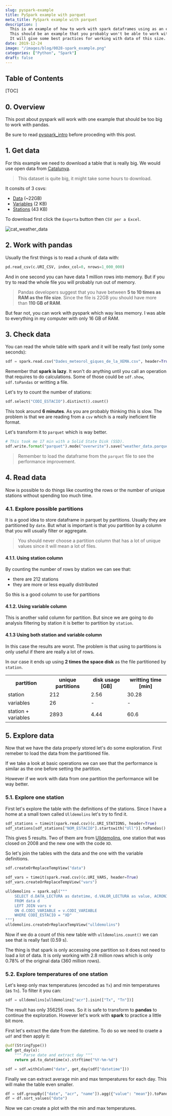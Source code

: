 ```yaml
---
slug: pyspark-example
title: PySpark example with parquet
meta_title: PySpark example with parquet
description: |
  This is an example of how to work with spark dataframes using as an example a CSV with 22 GB.
  This should be an example that you probably won't be able to work with pandas.
  It will give some best practices for working with data of this size.
date: 2019-12-24
image: "/images/blog/0028-spark_example.png"
categories: ["Python", "Spark"]
draft: false
---
```


<script type="module" src="/js/posts/0028-plots-pyspark-example.js"></script>

## Table of Contents

[TOC]

## 0. Overview

This post about pyspark will work with one example that should be too big to work with pandas.

Be sure to read [pyspark_intro](https://villoro.com/post/pyspark) before proceding with this post.

## 1. Get data

For this example we need to download a table that is really big.
We would use open data from [Catalunya](https://en.wikipedia.org/wiki/Catalonia).

> This dataset is quite big, it might take some hours to download.

It consits of 3 csvs:

* [Data](https://analisi.transparenciacatalunya.cat/Medi-Ambient/Dades-meteorol-giques-de-la-XEMA/nzvn-apee) (~22GB)
* [Variables](https://analisi.transparenciacatalunya.cat/d/4fb2-n3yi) (2 KB)
* [Stations](https://analisi.transparenciacatalunya.cat/d/yqwd-vj5e) (43 KB)

To download first click the `Exporta` button then `CSV per a Excel`.

<div class="w3-center">
  <img
    src="/static/images/posts/cat_weather_data.jpg"
    alt="cat_weather_data"
    class="w3-image w3-padding-16 w3-border"
  />
</div>

## 2. Work with pandas

Usually the first things is to read a chunk of data with:

```python
pd.read_csv(c.URI_CSV, index_col=0, nrows=1_000_000)
```

And in one second you can have data 1 million rows into memory.
But if you try to read the whole file you will probably run out of memory.

> Pandas developers suggest that you have between **5 to 10 times as RAM as the file size**.
Since the file is 22GB you should have more than **110 GB of RAM**.

But fear not, you can work with pyspark which way less memory.
I was able to everything in my computer with only 16 GB of RAM.

## 3. Check data

You can read the whole table with spark and it will be really fast (only some seconds):

```python
sdf = spark.read.csv("Dades_meteorol_giques_de_la_XEMA.csv", header=True)
```

Remember that **spark is lazy**.
It won't do anything until you call an operation that requires to do calculations.
Some of those could be `sdf.show`, `sdf.toPandas` or writting a file.

Let's try to count the number of stations:

```python
sdf.select("CODI_ESTACIO").distinct().count()
```

This took around **6 minutes**. As you are probably thinking this is slow.
The problem is that we are reading from a `csv` which is a really ineficient file format.

Let's transform it to `parquet` which is way better.

```python
# This took me 17 min with a Solid State Disk (SSD).
sdf.write.format("parquet").mode("overwrite").save("weather_data.parquet")
```

> Remember to load the dataframe from the `parquet` file to see the performance improvement.

## 4. Read data

Now is possible to do things like counting the rows or the number of unique stations without spending too much time.

<canvas id="count_time_by_format" style="width:100%;height:250px;"></canvas>

### 4.1. Explore possible partitions

It is a good idea to store dataframe in parquet by partitions.
Usually they are partitioned by `date`.
But what is important is that you partition by a column that you will usually filter or aggregate.

> You should never choose a partition column that has a lot of unique values since it will mean a lot of files.

#### 4.1.1. Using station column

By counting the number of rows by station we can see that:

* there are 212 stations
* they are more or less equally distributed

So this is a good column to use for partitions

<canvas id="partition_station" style="width:100%;height:300px;"></canvas>

#### 4.1.2. Using variable column

This is another valid column for partition.
But since we are going to do analysis filtering by station it is better to partition by `station`.

#### 4.1.3 Using both station and variable column

In this case the results are worst.
The problem is that using to partitions is only useful if there are really a lot of rows.

In our case it ends up using **2 times the space disk** as the file partitioned by `station`.

<table class="v-table" align="center">
  <tr>
    <th class="v-table-header">partition</th>
    <th class="v-table-header">unique partitions</th>
    <th class="v-table-header">disk usage [GB]</th>
    <th class="v-table-header">writting time [min]</th>
  </tr>
  <tr>
    <td>station</td>
    <td>212</td>
    <td>2.56</td>
    <td>30.28</td>
  </tr>
  <tr>
    <td>variables</td>
    <td>26</td>
    <td>-</td>
    <td>-</td>
  </tr>
  <tr>
    <td>station + variables</td>
    <td>2893</td>
    <td>4.44</td>
    <td>60.6</td>
  </tr>
</table>

## 5. Explore data

Now that we have the data properly stored let's do some exploration.
First remeber to load the data from the partitioned file.

If we take a look at basic operations we can see that the performance is similar as the one before setting the partition.

<canvas id="count_time_by_partition" style="width:100%;height:250px;"></canvas>

However if we work with data from one partition the performance will be way better.

### 5.1. Explore one station

First let's explore the table with the definitions of the stations.
Since I have a home at a small town called `Ulldemolins` let's try to find it.

```python
sdf_stations = timeit(spark.read.csv)(c.URI_STATIONS, header=True)
sdf_stations[sdf_stations["NOM_ESTACIO"].startswith("Ull")].toPandas()
```

This gives 5 results.
Two of them are from [Ulldemolins](https://en.wikipedia.org/wiki/Ulldemolins), one station that was closed on 2008 and the new one with the code `XD`.

So let's join the tables with the data and the one with the variable definitions.

```python
sdf.createOrReplaceTempView("data")

sdf_vars = timeit(spark.read.csv)(c.URI_VARS, header=True)
sdf_vars.createOrReplaceTempView("vars")

ulldemolins = spark.sql("""
    SELECT d.DATA_LECTURA as datetime, d.VALOR_LECTURA as value, ACRONIM as acr, NOM_VARIABLE as name
    FROM data d
    LEFT JOIN vars v
    ON d.CODI_VARIABLE = v.CODI_VARIABLE
    WHERE CODI_ESTACIO = "XD"
""")
ulldemolins.createOrReplaceTempView("ulldemolins")
```

Now if we do a count of this new table with `ulldemolins.count()` we can see that is really fast (0.59 s).

The thing is that spark is only accessing one partition so it does not need to load a lot of data.
It is only working with 2.8 million rows which is only 0.78% of the original data (360 million rows).

### 5.2. Explore temperatures of one station

Let's keep only max temperatures (encoded as `Tx`) and min temperatures (as `Tn`).
To filter it you can:

```python
sdf = ulldemolins[ulldemolins["acr"].isin(["Tx", "Tn"])]
```

The result has only 356255 rows.
So it is safe to transform to **pandas** to continue the exploration.
However let's work with **spark** to practice a little bit more.

First let's extract the date from the datetime.
To do so we need to craete a `udf` and then apply it:

```python
@udf(StringType())
def get_day(x):
    """ Parse date and extract day """
    return pd.to_datetime(x).strftime("%Y-%m-%d")

sdf = sdf.withColumn("date", get_day(sdf["datetime"]))
```

Finally we can extract average min and max temperatures for each day.
This will make the table even smaller.

```python
df = sdf.groupBy(["date", "acr", "name"]).agg({"value": "mean"}).toPandas()
df = df.sort_values("date")
```

Now we can create a plot with the min and max temperatures.

<div>
    <div id="e2a39ed7-b281-47b1-8ed2-d1026ac6c383" class="plotly-graph-div" style="height:100%; width:100%;"></div>
    <script type="text/javascript">
        window.PLOTLYENV=window.PLOTLYENV || {};
        if (document.getElementById("e2a39ed7-b281-47b1-8ed2-d1026ac6c383")) {
            Plotly.newPlot(
                'e2a39ed7-b281-47b1-8ed2-d1026ac6c383',
                [{"hoverlabel": {"namelength": 0}, "hovertemplate": "name=T min<br>date=%{x}<br>Temperature=%{y}", "legendgroup": "name=T min", "line": {"color": "#636efa", "dash": "solid"}, "mode": "lines", "name": "name=T min", "showlegend": true, "type": "scattergl", "x": ["2009-01-01", "2009-01-02", "2009-01-03", "2009-01-04", "2009-01-05", "2009-01-06", "2009-01-07", "2009-01-08", "2009-01-09", "2009-01-10", "2009-01-11", "2009-01-12", "2009-01-13", "2009-01-14", "2009-01-15", "2009-01-16", "2009-01-17", "2009-01-18", "2009-01-19", "2009-01-20", "2009-01-21", "2009-01-22", "2009-01-23", "2009-01-24", "2009-01-25", "2009-01-26", "2009-01-27", "2009-01-28", "2009-01-29", "2009-01-30", "2009-01-31", "2009-02-01", "2009-02-02", "2009-02-03", "2009-02-04", "2009-02-05", "2009-02-06", "2009-02-07", "2009-02-08", "2009-02-09", "2009-02-10", "2009-02-11", "2009-02-12", "2009-02-13", "2009-02-14", "2009-02-15", "2009-02-16", "2009-02-17", "2009-02-18", "2009-02-19", "2009-02-20", "2009-02-21", "2009-02-22", "2009-02-23", "2009-02-24", "2009-02-25", "2009-02-26", "2009-02-27", "2009-02-28", "2009-03-01", "2009-03-02", "2009-03-03", "2009-03-04", "2009-03-05", "2009-03-06", "2009-03-07", "2009-03-08", "2009-03-09", "2009-03-10", "2009-03-11", "2009-03-12", "2009-03-13", "2009-03-14", "2009-03-15", "2009-03-16", "2009-03-17", "2009-03-18", "2009-03-19", "2009-03-20", "2009-03-21", "2009-03-22", "2009-03-23", "2009-03-24", "2009-03-25", "2009-03-26", "2009-03-27", "2009-03-28", "2009-03-29", "2009-03-30", "2009-03-31", "2009-04-01", "2009-04-02", "2009-04-03", "2009-04-04", "2009-04-05", "2009-04-06", "2009-04-07", "2009-04-08", "2009-04-09", "2009-04-10", "2009-04-11", "2009-04-12", "2009-04-13", "2009-04-14", "2009-04-15", "2009-04-16", "2009-04-17", "2009-04-18", "2009-04-19", "2009-04-20", "2009-04-21", "2009-04-22", "2009-04-23", "2009-04-24", "2009-04-25", "2009-04-26", "2009-04-27", "2009-04-28", "2009-04-29", "2009-04-30", "2009-05-01", "2009-05-02", "2009-05-03", "2009-05-04", "2009-05-05", "2009-05-06", "2009-05-07", "2009-05-08", "2009-05-09", "2009-05-10", "2009-05-11", "2009-05-12", "2009-05-13", "2009-05-14", "2009-05-15", "2009-05-16", "2009-05-17", "2009-05-18", "2009-05-19", "2009-05-20", "2009-05-21", "2009-05-22", "2009-05-23", "2009-05-24", "2009-05-25", "2009-05-26", "2009-05-27", "2009-05-28", "2009-05-29", "2009-05-30", "2009-05-31", "2009-06-01", "2009-06-02", "2009-06-03", "2009-06-04", "2009-06-05", "2009-06-06", "2009-06-07", "2009-06-08", "2009-06-09", "2009-06-10", "2009-06-11", "2009-06-12", "2009-06-13", "2009-06-14", "2009-06-15", "2009-06-16", "2009-06-17", "2009-06-18", "2009-06-19", "2009-06-20", "2009-06-21", "2009-06-22", "2009-06-23", "2009-06-24", "2009-06-25", "2009-06-26", "2009-06-27", "2009-06-28", "2009-06-29", "2009-06-30", "2009-07-01", "2009-07-02", "2009-07-03", "2009-07-04", "2009-07-05", "2009-07-06", "2009-07-07", "2009-07-08", "2009-07-09", "2009-07-10", "2009-07-11", "2009-07-12", "2009-07-13", "2009-07-14", "2009-07-15", "2009-07-16", "2009-07-17", "2009-07-18", "2009-07-19", "2009-07-20", "2009-07-21", "2009-07-22", "2009-07-23", "2009-07-24", "2009-07-25", "2009-07-26", "2009-07-27", "2009-07-28", "2009-07-29", "2009-07-30", "2009-07-31", "2009-08-01", "2009-08-02", "2009-08-03", "2009-08-04", "2009-08-05", "2009-08-06", "2009-08-07", "2009-08-08", "2009-08-09", "2009-08-10", "2009-08-11", "2009-08-12", "2009-08-13", "2009-08-14", "2009-08-15", "2009-08-16", "2009-08-17", "2009-08-18", "2009-08-19", "2009-08-20", "2009-08-21", "2009-08-22", "2009-08-23", "2009-08-24", "2009-08-25", "2009-08-26", "2009-08-27", "2009-08-28", "2009-08-29", "2009-08-30", "2009-08-31", "2009-09-01", "2009-09-02", "2009-09-03", "2009-09-04", "2009-09-05", "2009-09-06", "2009-09-07", "2009-09-08", "2009-09-09", "2009-09-10", "2009-09-11", "2009-09-12", "2009-09-13", "2009-09-14", "2009-09-15", "2009-09-16", "2009-09-17", "2009-09-18", "2009-09-19", "2009-09-20", "2009-09-21", "2009-09-22", "2009-09-23", "2009-09-24", "2009-09-25", "2009-09-26", "2009-09-27", "2009-09-28", "2009-09-29", "2009-09-30", "2009-10-01", "2009-10-02", "2009-10-03", "2009-10-04", "2009-10-05", "2009-10-06", "2009-10-07", "2009-10-08", "2009-10-09", "2009-10-10", "2009-10-11", "2009-10-12", "2009-10-13", "2009-10-14", "2009-10-15", "2009-10-16", "2009-10-17", "2009-10-18", "2009-10-19", "2009-10-20", "2009-10-21", "2009-10-22", "2009-10-23", "2009-10-24", "2009-10-25", "2009-10-26", "2009-10-27", "2009-10-28", "2009-10-29", "2009-10-30", "2009-10-31", "2009-11-01", "2009-11-02", "2009-11-03", "2009-11-04", "2009-11-05", "2009-11-06", "2009-11-07", "2009-11-08", "2009-11-09", "2009-11-10", "2009-11-11", "2009-11-12", "2009-11-13", "2009-11-14", "2009-11-15", "2009-11-16", "2009-11-17", "2009-11-18", "2009-11-19", "2009-11-20", "2009-11-21", "2009-11-22", "2009-11-23", "2009-11-24", "2009-11-25", "2009-11-26", "2009-11-27", "2009-11-28", "2009-11-29", "2009-11-30", "2009-12-01", "2009-12-02", "2009-12-03", "2009-12-04", "2009-12-05", "2009-12-06", "2009-12-07", "2009-12-08", "2009-12-09", "2009-12-10", "2009-12-11", "2009-12-12", "2009-12-13", "2009-12-14", "2009-12-15", "2009-12-16", "2009-12-17", "2009-12-18", "2009-12-19", "2009-12-20", "2009-12-21", "2009-12-22", "2009-12-23", "2009-12-24", "2009-12-25", "2009-12-26", "2009-12-27", "2009-12-28", "2009-12-29", "2009-12-30", "2009-12-31", "2010-01-01", "2010-01-02", "2010-01-03", "2010-01-04", "2010-01-05", "2010-01-06", "2010-01-07", "2010-01-08", "2010-01-09", "2010-01-10", "2010-01-11", "2010-01-12", "2010-01-13", "2010-01-14", "2010-01-15", "2010-01-16", "2010-01-17", "2010-01-18", "2010-01-19", "2010-01-20", "2010-01-21", "2010-01-22", "2010-01-23", "2010-01-24", "2010-01-25", "2010-01-26", "2010-01-27", "2010-01-28", "2010-01-29", "2010-01-30", "2010-01-31", "2010-02-01", "2010-02-02", "2010-02-03", "2010-02-04", "2010-02-05", "2010-02-06", "2010-02-07", "2010-02-08", "2010-02-09", "2010-02-10", "2010-02-11", "2010-02-12", "2010-02-13", "2010-02-14", "2010-02-15", "2010-02-16", "2010-02-17", "2010-02-18", "2010-02-19", "2010-02-20", "2010-02-21", "2010-02-22", "2010-02-23", "2010-02-24", "2010-02-25", "2010-02-26", "2010-02-27", "2010-02-28", "2010-03-01", "2010-03-02", "2010-03-03", "2010-03-04", "2010-03-05", "2010-03-06", "2010-03-07", "2010-03-08", "2010-03-09", "2010-03-10", "2010-03-11", "2010-03-12", "2010-03-13", "2010-03-14", "2010-03-15", "2010-03-16", "2010-03-17", "2010-03-18", "2010-03-19", "2010-03-20", "2010-03-21", "2010-03-22", "2010-03-23", "2010-03-24", "2010-03-25", "2010-03-26", "2010-03-27", "2010-03-28", "2010-03-29", "2010-03-30", "2010-03-31", "2010-04-01", "2010-04-02", "2010-04-03", "2010-04-04", "2010-04-05", "2010-04-06", "2010-04-07", "2010-04-08", "2010-04-09", "2010-04-10", "2010-04-11", "2010-04-12", "2010-04-13", "2010-04-14", "2010-04-15", "2010-04-16", "2010-04-17", "2010-04-18", "2010-04-19", "2010-04-20", "2010-04-21", "2010-04-22", "2010-04-23", "2010-04-24", "2010-04-25", "2010-04-26", "2010-04-27", "2010-04-28", "2010-04-29", "2010-04-30", "2010-05-01", "2010-05-02", "2010-05-03", "2010-05-04", "2010-05-05", "2010-05-06", "2010-05-07", "2010-05-08", "2010-05-09", "2010-05-10", "2010-05-11", "2010-05-12", "2010-05-13", "2010-05-14", "2010-05-15", "2010-05-16", "2010-05-17", "2010-05-18", "2010-05-19", "2010-05-20", "2010-05-21", "2010-05-22", "2010-05-23", "2010-05-24", "2010-05-25", "2010-05-26", "2010-05-27", "2010-05-28", "2010-05-29", "2010-05-30", "2010-05-31", "2010-06-01", "2010-06-02", "2010-06-03", "2010-06-04", "2010-06-05", "2010-06-06", "2010-06-07", "2010-06-08", "2010-06-09", "2010-06-10", "2010-06-11", "2010-06-12", "2010-06-13", "2010-06-14", "2010-06-15", "2010-06-16", "2010-06-17", "2010-06-18", "2010-06-19", "2010-06-20", "2010-06-21", "2010-06-22", "2010-06-23", "2010-06-24", "2010-06-25", "2010-06-26", "2010-06-27", "2010-06-28", "2010-06-29", "2010-06-30", "2010-07-01", "2010-07-02", "2010-07-03", "2010-07-04", "2010-07-05", "2010-07-06", "2010-07-07", "2010-07-08", "2010-07-09", "2010-07-10", "2010-07-11", "2010-07-12", "2010-07-13", "2010-07-14", "2010-07-15", "2010-07-16", "2010-07-17", "2010-07-18", "2010-07-19", "2010-07-20", "2010-07-21", "2010-07-22", "2010-07-23", "2010-07-24", "2010-07-25", "2010-07-26", "2010-07-27", "2010-07-28", "2010-07-29", "2010-07-30", "2010-07-31", "2010-08-01", "2010-08-02", "2010-08-03", "2010-08-04", "2010-08-05", "2010-08-06", "2010-08-07", "2010-08-08", "2010-08-09", "2010-08-10", "2010-08-11", "2010-08-12", "2010-08-13", "2010-08-14", "2010-08-15", "2010-08-16", "2010-08-17", "2010-08-18", "2010-08-19", "2010-08-20", "2010-08-21", "2010-08-22", "2010-08-23", "2010-08-24", "2010-08-25", "2010-08-26", "2010-08-27", "2010-08-28", "2010-08-29", "2010-08-30", "2010-08-31", "2010-09-01", "2010-09-02", "2010-09-03", "2010-09-04", "2010-09-05", "2010-09-06", "2010-09-07", "2010-09-08", "2010-09-09", "2010-09-10", "2010-09-11", "2010-09-12", "2010-09-13", "2010-09-14", "2010-09-15", "2010-09-16", "2010-09-17", "2010-09-18", "2010-09-19", "2010-09-20", "2010-09-21", "2010-09-22", "2010-09-23", "2010-09-24", "2010-09-25", "2010-09-26", "2010-09-27", "2010-09-28", "2010-09-29", "2010-09-30", "2010-10-01", "2010-10-02", "2010-10-03", "2010-10-04", "2010-10-05", "2010-10-06", "2010-10-07", "2010-10-08", "2010-10-09", "2010-10-10", "2010-10-11", "2010-10-12", "2010-10-13", "2010-10-14", "2010-10-15", "2010-10-16", "2010-10-17", "2010-10-18", "2010-10-19", "2010-10-20", "2010-10-21", "2010-10-22", "2010-10-23", "2010-10-24", "2010-10-25", "2010-10-26", "2010-10-27", "2010-10-28", "2010-10-29", "2010-10-30", "2010-10-31", "2010-11-01", "2010-11-02", "2010-11-03", "2010-11-04", "2010-11-05", "2010-11-06", "2010-11-07", "2010-11-08", "2010-11-09", "2010-11-10", "2010-11-11", "2010-11-12", "2010-11-13", "2010-11-14", "2010-11-15", "2010-11-16", "2010-11-17", "2010-11-18", "2010-11-19", "2010-11-20", "2010-11-21", "2010-11-22", "2010-11-23", "2010-11-24", "2010-11-25", "2010-11-26", "2010-11-27", "2010-11-28", "2010-11-29", "2010-11-30", "2010-12-01", "2010-12-02", "2010-12-03", "2010-12-04", "2010-12-05", "2010-12-06", "2010-12-07", "2010-12-08", "2010-12-09", "2010-12-10", "2010-12-11", "2010-12-12", "2010-12-13", "2010-12-14", "2010-12-15", "2010-12-16", "2010-12-17", "2010-12-18", "2010-12-19", "2010-12-20", "2010-12-21", "2010-12-22", "2010-12-23", "2010-12-24", "2010-12-25", "2010-12-26", "2010-12-27", "2010-12-28", "2010-12-29", "2010-12-30", "2010-12-31", "2011-01-01", "2011-01-02", "2011-01-03", "2011-01-04", "2011-01-05", "2011-01-06", "2011-01-07", "2011-01-08", "2011-01-09", "2011-01-10", "2011-01-11", "2011-01-12", "2011-01-13", "2011-01-14", "2011-01-15", "2011-01-16", "2011-01-17", "2011-01-18", "2011-01-19", "2011-01-20", "2011-01-21", "2011-01-22", "2011-01-23", "2011-01-24", "2011-01-25", "2011-01-26", "2011-01-27", "2011-01-28", "2011-01-29", "2011-01-30", "2011-01-31", "2011-02-01", "2011-02-02", "2011-02-03", "2011-02-04", "2011-02-05", "2011-02-06", "2011-02-07", "2011-02-08", "2011-02-09", "2011-02-10", "2011-02-11", "2011-02-12", "2011-02-13", "2011-02-14", "2011-02-15", "2011-02-16", "2011-02-17", "2011-02-18", "2011-02-19", "2011-02-20", "2011-02-21", "2011-02-22", "2011-02-23", "2011-02-24", "2011-02-25", "2011-02-26", "2011-02-27", "2011-02-28", "2011-03-01", "2011-03-02", "2011-03-03", "2011-03-04", "2011-03-05", "2011-03-06", "2011-03-07", "2011-03-08", "2011-03-09", "2011-03-10", "2011-03-11", "2011-03-12", "2011-03-13", "2011-03-14", "2011-03-15", "2011-03-16", "2011-03-17", "2011-03-18", "2011-03-19", "2011-03-20", "2011-03-21", "2011-03-22", "2011-03-23", "2011-03-24", "2011-03-25", "2011-03-26", "2011-03-27", "2011-03-28", "2011-03-29", "2011-03-30", "2011-03-31", "2011-04-01", "2011-04-02", "2011-04-03", "2011-04-04", "2011-04-05", "2011-04-06", "2011-04-07", "2011-04-08", "2011-04-09", "2011-04-10", "2011-04-11", "2011-04-12", "2011-04-13", "2011-04-14", "2011-04-15", "2011-04-16", "2011-04-17", "2011-04-18", "2011-04-19", "2011-04-20", "2011-04-21", "2011-04-22", "2011-04-23", "2011-04-24", "2011-04-25", "2011-04-26", "2011-04-27", "2011-04-28", "2011-04-29", "2011-04-30", "2011-05-01", "2011-05-02", "2011-05-03", "2011-05-04", "2011-05-05", "2011-05-06", "2011-05-07", "2011-05-08", "2011-05-09", "2011-05-10", "2011-05-11", "2011-05-12", "2011-05-13", "2011-05-14", "2011-05-15", "2011-05-16", "2011-05-17", "2011-05-18", "2011-05-19", "2011-05-20", "2011-05-21", "2011-05-22", "2011-05-23", "2011-05-24", "2011-05-25", "2011-05-26", "2011-05-27", "2011-05-28", "2011-05-29", "2011-05-30", "2011-05-31", "2011-06-01", "2011-06-02", "2011-06-03", "2011-06-04", "2011-06-05", "2011-06-06", "2011-06-07", "2011-06-08", "2011-06-09", "2011-06-10", "2011-06-11", "2011-06-12", "2011-06-13", "2011-06-14", "2011-06-15", "2011-06-16", "2011-06-17", "2011-06-18", "2011-06-19", "2011-06-20", "2011-06-21", "2011-06-22", "2011-06-23", "2011-06-24", "2011-06-25", "2011-06-26", "2011-06-27", "2011-06-28", "2011-06-29", "2011-06-30", "2011-07-01", "2011-07-02", "2011-07-03", "2011-07-04", "2011-07-05", "2011-07-06", "2011-07-07", "2011-07-08", "2011-07-09", "2011-07-10", "2011-07-11", "2011-07-12", "2011-07-13", "2011-07-14", "2011-07-15", "2011-07-16", "2011-07-17", "2011-07-18", "2011-07-19", "2011-07-20", "2011-07-21", "2011-07-22", "2011-07-23", "2011-07-24", "2011-07-25", "2011-07-26", "2011-07-27", "2011-07-28", "2011-07-29", "2011-07-30", "2011-07-31", "2011-08-01", "2011-08-02", "2011-08-03", "2011-08-04", "2011-08-05", "2011-08-06", "2011-08-07", "2011-08-08", "2011-08-09", "2011-08-10", "2011-08-11", "2011-08-12", "2011-08-13", "2011-08-14", "2011-08-15", "2011-08-16", "2011-08-17", "2011-08-18", "2011-08-19", "2011-08-20", "2011-08-21", "2011-08-22", "2011-08-23", "2011-08-24", "2011-08-25", "2011-08-26", "2011-08-27", "2011-08-28", "2011-08-29", "2011-08-30", "2011-08-31", "2011-09-01", "2011-09-02", "2011-09-03", "2011-09-04", "2011-09-05", "2011-09-06", "2011-09-07", "2011-09-08", "2011-09-09", "2011-09-10", "2011-09-11", "2011-09-12", "2011-09-13", "2011-09-14", "2011-09-15", "2011-09-16", "2011-09-17", "2011-09-18", "2011-09-19", "2011-09-20", "2011-09-21", "2011-09-22", "2011-09-23", "2011-09-24", "2011-09-25", "2011-09-26", "2011-09-27", "2011-09-28", "2011-09-29", "2011-09-30", "2011-10-01", "2011-10-02", "2011-10-03", "2011-10-04", "2011-10-05", "2011-10-06", "2011-10-07", "2011-10-08", "2011-10-09", "2011-10-10", "2011-10-11", "2011-10-12", "2011-10-13", "2011-10-14", "2011-10-15", "2011-10-16", "2011-10-17", "2011-10-18", "2011-10-19", "2011-10-20", "2011-10-21", "2011-10-22", "2011-10-23", "2011-10-24", "2011-10-25", "2011-10-26", "2011-10-27", "2011-10-28", "2011-10-29", "2011-10-30", "2011-10-31", "2011-11-01", "2011-11-02", "2011-11-03", "2011-11-04", "2011-11-05", "2011-11-06", "2011-11-07", "2011-11-08", "2011-11-09", "2011-11-10", "2011-11-11", "2011-11-12", "2011-11-13", "2011-11-14", "2011-11-15", "2011-11-16", "2011-11-17", "2011-11-18", "2011-11-19", "2011-11-20", "2011-11-21", "2011-11-22", "2011-11-23", "2011-11-24", "2011-11-25", "2011-11-26", "2011-11-27", "2011-11-28", "2011-11-29", "2011-11-30", "2011-12-01", "2011-12-02", "2011-12-03", "2011-12-04", "2011-12-05", "2011-12-06", "2011-12-07", "2011-12-08", "2011-12-09", "2011-12-10", "2011-12-11", "2011-12-12", "2011-12-13", "2011-12-14", "2011-12-15", "2011-12-16", "2011-12-17", "2011-12-18", "2011-12-19", "2011-12-20", "2011-12-21", "2011-12-22", "2011-12-23", "2011-12-24", "2011-12-25", "2011-12-26", "2011-12-27", "2011-12-28", "2011-12-29", "2011-12-30", "2011-12-31", "2012-01-01", "2012-01-02", "2012-01-03", "2012-01-04", "2012-01-05", "2012-01-06", "2012-01-07", "2012-01-08", "2012-01-09", "2012-01-10", "2012-01-11", "2012-01-12", "2012-01-13", "2012-01-14", "2012-01-15", "2012-01-16", "2012-01-17", "2012-01-18", "2012-01-19", "2012-01-20", "2012-01-21", "2012-01-22", "2012-01-23", "2012-01-24", "2012-01-25", "2012-01-26", "2012-01-27", "2012-01-28", "2012-01-29", "2012-01-30", "2012-01-31", "2012-02-01", "2012-02-02", "2012-02-03", "2012-02-04", "2012-02-05", "2012-02-06", "2012-02-07", "2012-02-08", "2012-02-09", "2012-02-10", "2012-02-11", "2012-02-12", "2012-02-13", "2012-02-14", "2012-02-15", "2012-02-16", "2012-02-17", "2012-02-18", "2012-02-19", "2012-02-20", "2012-02-21", "2012-02-22", "2012-02-23", "2012-02-24", "2012-02-25", "2012-02-26", "2012-02-27", "2012-02-28", "2012-02-29", "2012-03-01", "2012-03-02", "2012-03-03", "2012-03-04", "2012-03-05", "2012-03-06", "2012-03-07", "2012-03-08", "2012-03-09", "2012-03-10", "2012-03-11", "2012-03-12", "2012-03-13", "2012-03-14", "2012-03-15", "2012-03-16", "2012-03-17", "2012-03-18", "2012-03-19", "2012-03-20", "2012-03-21", "2012-03-22", "2012-03-23", "2012-03-24", "2012-03-25", "2012-03-26", "2012-03-27", "2012-03-28", "2012-03-29", "2012-03-30", "2012-03-31", "2012-04-01", "2012-04-02", "2012-04-03", "2012-04-04", "2012-04-05", "2012-04-06", "2012-04-07", "2012-04-08", "2012-04-09", "2012-04-10", "2012-04-11", "2012-04-12", "2012-04-13", "2012-04-14", "2012-04-15", "2012-04-16", "2012-04-17", "2012-04-18", "2012-04-19", "2012-04-20", "2012-04-21", "2012-04-22", "2012-04-23", "2012-04-24", "2012-04-25", "2012-04-26", "2012-04-27", "2012-04-28", "2012-04-29", "2012-04-30", "2012-05-01", "2012-05-02", "2012-05-03", "2012-05-04", "2012-05-05", "2012-05-06", "2012-05-07", "2012-05-08", "2012-05-09", "2012-05-10", "2012-05-11", "2012-05-12", "2012-05-13", "2012-05-14", "2012-05-15", "2012-05-16", "2012-05-17", "2012-05-18", "2012-05-19", "2012-05-20", "2012-05-21", "2012-05-22", "2012-05-23", "2012-05-24", "2012-05-25", "2012-05-26", "2012-05-27", "2012-05-28", "2012-05-29", "2012-05-30", "2012-05-31", "2012-06-01", "2012-06-02", "2012-06-03", "2012-06-04", "2012-06-05", "2012-06-06", "2012-06-07", "2012-06-08", "2012-06-09", "2012-06-10", "2012-06-11", "2012-06-12", "2012-06-13", "2012-06-14", "2012-06-15", "2012-06-16", "2012-06-17", "2012-06-18", "2012-06-19", "2012-06-20", "2012-06-21", "2012-06-22", "2012-06-23", "2012-06-24", "2012-06-25", "2012-06-26", "2012-06-27", "2012-06-28", "2012-06-29", "2012-06-30", "2012-07-01", "2012-07-02", "2012-07-03", "2012-07-04", "2012-07-05", "2012-07-06", "2012-07-07", "2012-07-08", "2012-07-09", "2012-07-10", "2012-07-11", "2012-07-12", "2012-07-13", "2012-07-14", "2012-07-15", "2012-07-16", "2012-07-17", "2012-07-18", "2012-07-19", "2012-07-20", "2012-07-21", "2012-07-22", "2012-07-23", "2012-07-24", "2012-07-25", "2012-07-26", "2012-07-27", "2012-07-28", "2012-07-29", "2012-07-30", "2012-07-31", "2012-08-01", "2012-08-02", "2012-08-03", "2012-08-04", "2012-08-05", "2012-08-06", "2012-08-07", "2012-08-08", "2012-08-09", "2012-08-10", "2012-08-11", "2012-08-12", "2012-08-13", "2012-08-14", "2012-08-15", "2012-08-16", "2012-08-17", "2012-08-18", "2012-08-19", "2012-08-20", "2012-08-21", "2012-08-22", "2012-08-23", "2012-08-24", "2012-08-25", "2012-08-26", "2012-08-27", "2012-08-28", "2012-08-29", "2012-08-30", "2012-08-31", "2012-09-01", "2012-09-02", "2012-09-03", "2012-09-04", "2012-09-05", "2012-09-06", "2012-09-07", "2012-09-08", "2012-09-09", "2012-09-10", "2012-09-11", "2012-09-12", "2012-09-13", "2012-09-14", "2012-09-15", "2012-09-16", "2012-09-17", "2012-09-18", "2012-09-19", "2012-09-20", "2012-09-21", "2012-09-22", "2012-09-23", "2012-09-24", "2012-09-25", "2012-09-26", "2012-09-27", "2012-09-28", "2012-09-29", "2012-09-30", "2012-10-01", "2012-10-02", "2012-10-03", "2012-10-04", "2012-10-05", "2012-10-06", "2012-10-07", "2012-10-08", "2012-10-09", "2012-10-10", "2012-10-11", "2012-10-12", "2012-10-13", "2012-10-14", "2012-10-15", "2012-10-16", "2012-10-17", "2012-10-18", "2012-10-19", "2012-10-20", "2012-10-21", "2012-10-22", "2012-10-23", "2012-10-24", "2012-10-25", "2012-10-26", "2012-10-27", "2012-10-28", "2012-10-29", "2012-10-30", "2012-10-31", "2012-11-01", "2012-11-02", "2012-11-03", "2012-11-04", "2012-11-05", "2012-11-06", "2012-11-07", "2012-11-08", "2012-11-09", "2012-11-10", "2012-11-11", "2012-11-12", "2012-11-13", "2012-11-14", "2012-11-15", "2012-11-16", "2012-11-17", "2012-11-18", "2012-11-19", "2012-11-20", "2012-11-21", "2012-11-22", "2012-11-23", "2012-11-24", "2012-11-25", "2012-11-26", "2012-11-27", "2012-11-28", "2012-11-29", "2012-11-30", "2012-12-01", "2012-12-02", "2012-12-03", "2012-12-04", "2012-12-05", "2012-12-06", "2012-12-07", "2012-12-08", "2012-12-09", "2012-12-10", "2012-12-11", "2012-12-12", "2012-12-13", "2012-12-14", "2012-12-15", "2012-12-16", "2012-12-17", "2012-12-18", "2012-12-19", "2012-12-20", "2012-12-21", "2012-12-22", "2012-12-23", "2012-12-24", "2012-12-25", "2012-12-26", "2012-12-27", "2012-12-28", "2012-12-29", "2012-12-30", "2012-12-31", "2013-01-01", "2013-01-02", "2013-01-03", "2013-01-04", "2013-01-05", "2013-01-06", "2013-01-07", "2013-01-08", "2013-01-09", "2013-01-10", "2013-01-11", "2013-01-12", "2013-01-13", "2013-01-14", "2013-01-15", "2013-01-16", "2013-01-17", "2013-01-18", "2013-01-19", "2013-01-20", "2013-01-21", "2013-01-22", "2013-01-23", "2013-01-24", "2013-01-25", "2013-01-26", "2013-01-27", "2013-01-28", "2013-01-29", "2013-01-30", "2013-01-31", "2013-02-01", "2013-02-02", "2013-02-03", "2013-02-04", "2013-02-05", "2013-02-06", "2013-02-07", "2013-02-08", "2013-02-09", "2013-02-10", "2013-02-11", "2013-02-12", "2013-02-13", "2013-02-14", "2013-02-15", "2013-02-16", "2013-02-17", "2013-02-18", "2013-02-19", "2013-02-20", "2013-02-21", "2013-02-22", "2013-02-23", "2013-02-24", "2013-02-25", "2013-02-26", "2013-02-27", "2013-02-28", "2013-03-01", "2013-03-02", "2013-03-03", "2013-03-04", "2013-03-05", "2013-03-06", "2013-03-07", "2013-03-08", "2013-03-09", "2013-03-10", "2013-03-11", "2013-03-12", "2013-03-13", "2013-03-14", "2013-03-15", "2013-03-16", "2013-03-17", "2013-03-18", "2013-03-19", "2013-03-20", "2013-03-21", "2013-03-22", "2013-03-23", "2013-03-24", "2013-03-25", "2013-03-26", "2013-03-27", "2013-03-28", "2013-03-29", "2013-03-30", "2013-03-31", "2013-04-01", "2013-04-02", "2013-04-03", "2013-04-04", "2013-04-05", "2013-04-06", "2013-04-07", "2013-04-08", "2013-04-09", "2013-04-10", "2013-04-11", "2013-04-12", "2013-04-13", "2013-04-14", "2013-04-15", "2013-04-16", "2013-04-17", "2013-04-18", "2013-04-19", "2013-04-20", "2013-04-21", "2013-04-22", "2013-04-23", "2013-04-24", "2013-04-25", "2013-04-26", "2013-04-27", "2013-04-28", "2013-04-29", "2013-04-30", "2013-05-01", "2013-05-02", "2013-05-03", "2013-05-04", "2013-05-05", "2013-05-06", "2013-05-07", "2013-05-08", "2013-05-09", "2013-05-10", "2013-05-11", "2013-05-12", "2013-05-13", "2013-05-14", "2013-05-15", "2013-05-16", "2013-05-17", "2013-05-18", "2013-05-19", "2013-05-20", "2013-05-21", "2013-05-22", "2013-05-23", "2013-05-24", "2013-05-25", "2013-05-26", "2013-05-27", "2013-05-28", "2013-05-29", "2013-05-30", "2013-05-31", "2013-06-01", "2013-06-02", "2013-06-03", "2013-06-04", "2013-06-05", "2013-06-06", "2013-06-07", "2013-06-08", "2013-06-09", "2013-06-10", "2013-06-11", "2013-06-12", "2013-06-13", "2013-06-14", "2013-06-15", "2013-06-16", "2013-06-17", "2013-06-18", "2013-06-19", "2013-06-20", "2013-06-21", "2013-06-22", "2013-06-23", "2013-06-24", "2013-06-25", "2013-06-26", "2013-06-27", "2013-06-28", "2013-06-29", "2013-06-30", "2013-07-01", "2013-07-02", "2013-07-03", "2013-07-04", "2013-07-05", "2013-07-06", "2013-07-07", "2013-07-08", "2013-07-09", "2013-07-10", "2013-07-11", "2013-07-12", "2013-07-13", "2013-07-14", "2013-07-15", "2013-07-16", "2013-07-17", "2013-07-18", "2013-07-19", "2013-07-20", "2013-07-21", "2013-07-22", "2013-07-23", "2013-07-24", "2013-07-25", "2013-07-26", "2013-07-27", "2013-07-28", "2013-07-29", "2013-07-30", "2013-07-31", "2013-08-01", "2013-08-02", "2013-08-03", "2013-08-04", "2013-08-05", "2013-08-06", "2013-08-07", "2013-08-08", "2013-08-09", "2013-08-10", "2013-08-11", "2013-08-12", "2013-08-13", "2013-08-14", "2013-08-15", "2013-08-16", "2013-08-17", "2013-08-18", "2013-08-19", "2013-08-20", "2013-08-21", "2013-08-22", "2013-08-23", "2013-08-24", "2013-08-25", "2013-08-26", "2013-08-27", "2013-08-28", "2013-08-29", "2013-08-30", "2013-08-31", "2013-09-01", "2013-09-02", "2013-09-03", "2013-09-04", "2013-09-05", "2013-09-06", "2013-09-07", "2013-09-08", "2013-09-09", "2013-09-10", "2013-09-11", "2013-09-12", "2013-09-13", "2013-09-14", "2013-09-15", "2013-09-16", "2013-09-17", "2013-09-18", "2013-09-19", "2013-09-20", "2013-09-21", "2013-09-22", "2013-09-23", "2013-09-24", "2013-09-25", "2013-09-26", "2013-09-27", "2013-09-28", "2013-09-29", "2013-09-30", "2013-10-01", "2013-10-02", "2013-10-03", "2013-10-04", "2013-10-05", "2013-10-06", "2013-10-07", "2013-10-08", "2013-10-09", "2013-10-10", "2013-10-11", "2013-10-12", "2013-10-13", "2013-10-14", "2013-10-15", "2013-10-16", "2013-10-17", "2013-10-18", "2013-10-19", "2013-10-20", "2013-10-21", "2013-10-22", "2013-10-23", "2013-10-24", "2013-10-25", "2013-10-26", "2013-10-27", "2013-10-28", "2013-10-29", "2013-10-30", "2013-10-31", "2013-11-01", "2013-11-02", "2013-11-03", "2013-11-04", "2013-11-05", "2013-11-06", "2013-11-07", "2013-11-08", "2013-11-09", "2013-11-10", "2013-11-11", "2013-11-12", "2013-11-13", "2013-11-14", "2013-11-15", "2013-11-16", "2013-11-17", "2013-11-18", "2013-11-19", "2013-11-20", "2013-11-21", "2013-11-22", "2013-11-23", "2013-11-24", "2013-11-25", "2013-11-26", "2013-11-27", "2013-11-28", "2013-11-29", "2013-11-30", "2013-12-01", "2013-12-02", "2013-12-03", "2013-12-04", "2013-12-05", "2013-12-06", "2013-12-07", "2013-12-08", "2013-12-09", "2013-12-10", "2013-12-11", "2013-12-12", "2013-12-13", "2013-12-14", "2013-12-15", "2013-12-16", "2013-12-17", "2013-12-18", "2013-12-19", "2013-12-20", "2013-12-21", "2013-12-22", "2013-12-23", "2013-12-24", "2013-12-25", "2013-12-26", "2013-12-27", "2013-12-28", "2013-12-29", "2013-12-30", "2013-12-31", "2014-01-01", "2014-01-02", "2014-01-03", "2014-01-04", "2014-01-05", "2014-01-06", "2014-01-07", "2014-01-08", "2014-01-09", "2014-01-10", "2014-01-11", "2014-01-12", "2014-01-13", "2014-01-14", "2014-01-15", "2014-01-16", "2014-01-17", "2014-01-18", "2014-01-19", "2014-01-20", "2014-01-21", "2014-01-22", "2014-01-23", "2014-01-24", "2014-01-25", "2014-01-26", "2014-01-27", "2014-01-28", "2014-01-29", "2014-01-30", "2014-01-31", "2014-02-01", "2014-02-02", "2014-02-03", "2014-02-04", "2014-02-05", "2014-02-06", "2014-02-07", "2014-02-08", "2014-02-09", "2014-02-10", "2014-02-11", "2014-02-12", "2014-02-13", "2014-02-14", "2014-02-15", "2014-02-16", "2014-02-17", "2014-02-18", "2014-02-19", "2014-02-20", "2014-02-21", "2014-02-22", "2014-02-23", "2014-02-24", "2014-02-25", "2014-02-26", "2014-02-27", "2014-02-28", "2014-03-01", "2014-03-02", "2014-03-03", "2014-03-04", "2014-03-05", "2014-03-06", "2014-03-07", "2014-03-08", "2014-03-09", "2014-03-10", "2014-03-11", "2014-03-12", "2014-03-13", "2014-03-14", "2014-03-15", "2014-03-16", "2014-03-17", "2014-03-18", "2014-03-19", "2014-03-20", "2014-03-21", "2014-03-22", "2014-03-23", "2014-03-24", "2014-03-25", "2014-03-26", "2014-03-27", "2014-03-28", "2014-03-29", "2014-03-30", "2014-03-31", "2014-04-01", "2014-04-02", "2014-04-03", "2014-04-04", "2014-04-05", "2014-04-06", "2014-04-07", "2014-04-08", "2014-04-09", "2014-04-10", "2014-04-11", "2014-04-12", "2014-04-13", "2014-04-14", "2014-04-15", "2014-04-16", "2014-04-17", "2014-04-18", "2014-04-19", "2014-04-20", "2014-04-21", "2014-04-22", "2014-04-23", "2014-04-24", "2014-04-25", "2014-04-26", "2014-04-27", "2014-04-28", "2014-04-29", "2014-04-30", "2014-05-01", "2014-05-02", "2014-05-03", "2014-05-04", "2014-05-05", "2014-05-06", "2014-05-07", "2014-05-08", "2014-05-09", "2014-05-10", "2014-05-11", "2014-05-12", "2014-05-13", "2014-05-14", "2014-05-15", "2014-05-16", "2014-05-17", "2014-05-18", "2014-05-19", "2014-05-20", "2014-05-21", "2014-05-22", "2014-05-23", "2014-05-24", "2014-05-25", "2014-05-26", "2014-05-27", "2014-05-28", "2014-05-29", "2014-05-30", "2014-05-31", "2014-06-01", "2014-06-02", "2014-06-03", "2014-06-04", "2014-06-05", "2014-06-06", "2014-06-07", "2014-06-08", "2014-06-09", "2014-06-10", "2014-06-11", "2014-06-12", "2014-06-13", "2014-06-14", "2014-06-15", "2014-06-16", "2014-06-17", "2014-06-18", "2014-06-19", "2014-06-20", "2014-06-21", "2014-06-22", "2014-06-23", "2014-06-24", "2014-06-25", "2014-06-26", "2014-06-27", "2014-06-28", "2014-06-29", "2014-06-30", "2014-07-01", "2014-07-02", "2014-07-03", "2014-07-04", "2014-07-05", "2014-07-06", "2014-07-07", "2014-07-08", "2014-07-09", "2014-07-10", "2014-07-11", "2014-07-12", "2014-07-13", "2014-07-14", "2014-07-15", "2014-07-16", "2014-07-17", "2014-07-18", "2014-07-19", "2014-07-20", "2014-07-21", "2014-07-22", "2014-07-23", "2014-07-24", "2014-07-25", "2014-07-26", "2014-07-27", "2014-07-28", "2014-07-29", "2014-07-30", "2014-07-31", "2014-08-01", "2014-08-02", "2014-08-03", "2014-08-04", "2014-08-05", "2014-08-06", "2014-08-07", "2014-08-08", "2014-08-09", "2014-08-10", "2014-08-11", "2014-08-12", "2014-08-13", "2014-08-14", "2014-08-15", "2014-08-16", "2014-08-17", "2014-08-18", "2014-08-19", "2014-08-20", "2014-08-21", "2014-08-22", "2014-08-23", "2014-08-24", "2014-08-25", "2014-08-26", "2014-08-27", "2014-08-28", "2014-08-29", "2014-08-30", "2014-08-31", "2014-09-01", "2014-09-02", "2014-09-03", "2014-09-04", "2014-09-05", "2014-09-06", "2014-09-07", "2014-09-08", "2014-09-09", "2014-09-10", "2014-09-11", "2014-09-12", "2014-09-13", "2014-09-14", "2014-09-15", "2014-09-16", "2014-09-17", "2014-09-18", "2014-09-19", "2014-09-20", "2014-09-21", "2014-09-22", "2014-09-23", "2014-09-24", "2014-09-25", "2014-09-26", "2014-09-27", "2014-09-28", "2014-09-29", "2014-09-30", "2014-10-01", "2014-10-02", "2014-10-03", "2014-10-04", "2014-10-05", "2014-10-06", "2014-10-07", "2014-10-08", "2014-10-09", "2014-10-10", "2014-10-11", "2014-10-12", "2014-10-13", "2014-10-14", "2014-10-15", "2014-10-16", "2014-10-17", "2014-10-18", "2014-10-19", "2014-10-20", "2014-10-21", "2014-10-22", "2014-10-23", "2014-10-24", "2014-10-25", "2014-10-26", "2014-10-27", "2014-10-28", "2014-10-29", "2014-10-30", "2014-10-31", "2014-11-01", "2014-11-02", "2014-11-03", "2014-11-04", "2014-11-05", "2014-11-06", "2014-11-07", "2014-11-08", "2014-11-09", "2014-11-10", "2014-11-11", "2014-11-12", "2014-11-13", "2014-11-14", "2014-11-15", "2014-11-16", "2014-11-17", "2014-11-18", "2014-11-19", "2014-11-20", "2014-11-21", "2014-11-22", "2014-11-23", "2014-11-24", "2014-11-25", "2014-11-26", "2014-11-27", "2014-11-28", "2014-11-29", "2014-11-30", "2014-12-01", "2014-12-02", "2014-12-03", "2014-12-04", "2014-12-05", "2014-12-06", "2014-12-07", "2014-12-08", "2014-12-09", "2014-12-10", "2014-12-11", "2014-12-12", "2014-12-13", "2014-12-14", "2014-12-15", "2014-12-16", "2014-12-17", "2014-12-18", "2014-12-19", "2014-12-20", "2014-12-21", "2014-12-22", "2014-12-23", "2014-12-24", "2014-12-25", "2014-12-26", "2014-12-27", "2014-12-28", "2014-12-29", "2014-12-30", "2014-12-31", "2015-01-01", "2015-01-02", "2015-01-03", "2015-01-04", "2015-01-05", "2015-01-06", "2015-01-07", "2015-01-08", "2015-01-09", "2015-01-10", "2015-01-11", "2015-01-12", "2015-01-13", "2015-01-14", "2015-01-15", "2015-01-16", "2015-01-17", "2015-01-18", "2015-01-19", "2015-01-20", "2015-01-21", "2015-01-22", "2015-01-23", "2015-01-24", "2015-01-25", "2015-01-26", "2015-01-27", "2015-01-28", "2015-01-29", "2015-01-30", "2015-01-31", "2015-02-01", "2015-02-02", "2015-02-03", "2015-02-04", "2015-02-05", "2015-02-06", "2015-02-07", "2015-02-08", "2015-02-09", "2015-02-10", "2015-02-11", "2015-02-12", "2015-02-13", "2015-02-14", "2015-02-15", "2015-02-16", "2015-02-17", "2015-02-18", "2015-02-19", "2015-02-20", "2015-02-21", "2015-02-22", "2015-02-23", "2015-02-24", "2015-02-25", "2015-02-26", "2015-02-27", "2015-02-28", "2015-03-01", "2015-03-02", "2015-03-03", "2015-03-04", "2015-03-05", "2015-03-06", "2015-03-07", "2015-03-08", "2015-03-09", "2015-03-10", "2015-03-11", "2015-03-12", "2015-03-13", "2015-03-14", "2015-03-15", "2015-03-16", "2015-03-17", "2015-03-18", "2015-03-19", "2015-03-20", "2015-03-21", "2015-03-22", "2015-03-23", "2015-03-24", "2015-03-25", "2015-03-26", "2015-03-27", "2015-03-28", "2015-03-29", "2015-03-30", "2015-03-31", "2015-04-01", "2015-04-02", "2015-04-03", "2015-04-04", "2015-04-05", "2015-04-06", "2015-04-07", "2015-04-08", "2015-04-09", "2015-04-10", "2015-04-11", "2015-04-12", "2015-04-13", "2015-04-14", "2015-04-15", "2015-04-16", "2015-04-17", "2015-04-18", "2015-04-19", "2015-04-20", "2015-04-21", "2015-04-22", "2015-04-23", "2015-04-24", "2015-04-25", "2015-04-26", "2015-04-27", "2015-04-28", "2015-04-29", "2015-04-30", "2015-05-01", "2015-05-02", "2015-05-03", "2015-05-04", "2015-05-05", "2015-05-06", "2015-05-07", "2015-05-08", "2015-05-09", "2015-05-10", "2015-05-11", "2015-05-12", "2015-05-13", "2015-05-14", "2015-05-15", "2015-05-16", "2015-05-17", "2015-05-18", "2015-05-19", "2015-05-20", "2015-05-21", "2015-05-22", "2015-05-23", "2015-05-24", "2015-05-25", "2015-05-26", "2015-05-27", "2015-05-28", "2015-05-29", "2015-05-30", "2015-05-31", "2015-06-01", "2015-06-02", "2015-06-03", "2015-06-04", "2015-06-05", "2015-06-06", "2015-06-07", "2015-06-08", "2015-06-09", "2015-06-10", "2015-06-11", "2015-06-12", "2015-06-13", "2015-06-14", "2015-06-15", "2015-06-16", "2015-06-17", "2015-06-18", "2015-06-19", "2015-06-20", "2015-06-21", "2015-06-22", "2015-06-23", "2015-06-24", "2015-06-25", "2015-06-26", "2015-06-27", "2015-06-28", "2015-06-29", "2015-06-30", "2015-07-01", "2015-07-02", "2015-07-03", "2015-07-04", "2015-07-05", "2015-07-06", "2015-07-07", "2015-07-08", "2015-07-09", "2015-07-10", "2015-07-11", "2015-07-12", "2015-07-13", "2015-07-14", "2015-07-15", "2015-07-16", "2015-07-17", "2015-07-18", "2015-07-19", "2015-07-20", "2015-07-21", "2015-07-22", "2015-07-23", "2015-07-24", "2015-07-25", "2015-07-26", "2015-07-27", "2015-07-28", "2015-07-29", "2015-07-30", "2015-07-31", "2015-08-01", "2015-08-02", "2015-08-03", "2015-08-04", "2015-08-05", "2015-08-06", "2015-08-07", "2015-08-08", "2015-08-09", "2015-08-10", "2015-08-11", "2015-08-12", "2015-08-13", "2015-08-14", "2015-08-15", "2015-08-16", "2015-08-17", "2015-08-18", "2015-08-19", "2015-08-20", "2015-08-21", "2015-08-22", "2015-08-23", "2015-08-24", "2015-08-25", "2015-08-26", "2015-08-27", "2015-08-28", "2015-08-29", "2015-08-30", "2015-08-31", "2015-09-01", "2015-09-02", "2015-09-03", "2015-09-04", "2015-09-05", "2015-09-06", "2015-09-07", "2015-09-08", "2015-09-09", "2015-09-10", "2015-09-11", "2015-09-12", "2015-09-13", "2015-09-14", "2015-09-15", "2015-09-16", "2015-09-17", "2015-09-18", "2015-09-19", "2015-09-20", "2015-09-21", "2015-09-22", "2015-09-23", "2015-09-24", "2015-09-25", "2015-09-26", "2015-09-27", "2015-09-28", "2015-09-29", "2015-09-30", "2015-10-01", "2015-10-02", "2015-10-03", "2015-10-04", "2015-10-05", "2015-10-06", "2015-10-07", "2015-10-08", "2015-10-09", "2015-10-10", "2015-10-11", "2015-10-12", "2015-10-13", "2015-10-14", "2015-10-15", "2015-10-16", "2015-10-17", "2015-10-18", "2015-10-19", "2015-10-20", "2015-10-21", "2015-10-22", "2015-10-23", "2015-10-24", "2015-10-25", "2015-10-26", "2015-10-27", "2015-10-28", "2015-10-29", "2015-10-30", "2015-10-31", "2015-11-01", "2015-11-02", "2015-11-03", "2015-11-04", "2015-11-05", "2015-11-06", "2015-11-07", "2015-11-08", "2015-11-09", "2015-11-10", "2015-11-11", "2015-11-12", "2015-11-13", "2015-11-14", "2015-11-15", "2015-11-16", "2015-11-17", "2015-11-18", "2015-11-19", "2015-11-20", "2015-11-21", "2015-11-22", "2015-11-23", "2015-11-24", "2015-11-25", "2015-11-26", "2015-11-27", "2015-11-28", "2015-11-29", "2015-11-30", "2015-12-01", "2015-12-02", "2015-12-03", "2015-12-04", "2015-12-05", "2015-12-06", "2015-12-07", "2015-12-08", "2015-12-09", "2015-12-10", "2015-12-11", "2015-12-12", "2015-12-13", "2015-12-14", "2015-12-15", "2015-12-16", "2015-12-17", "2015-12-18", "2015-12-19", "2015-12-20", "2015-12-21", "2015-12-22", "2015-12-23", "2015-12-24", "2015-12-25", "2015-12-26", "2015-12-27", "2015-12-28", "2015-12-29", "2015-12-30", "2015-12-31", "2016-01-01", "2016-01-02", "2016-01-03", "2016-01-04", "2016-01-05", "2016-01-06", "2016-01-07", "2016-01-08", "2016-01-09", "2016-01-10", "2016-01-11", "2016-01-12", "2016-01-13", "2016-01-14", "2016-01-15", "2016-01-16", "2016-01-17", "2016-01-18", "2016-01-19", "2016-01-20", "2016-01-21", "2016-01-22", "2016-01-23", "2016-01-24", "2016-01-25", "2016-01-26", "2016-01-27", "2016-01-28", "2016-01-29", "2016-01-30", "2016-01-31", "2016-02-01", "2016-02-02", "2016-02-03", "2016-02-04", "2016-02-05", "2016-02-06", "2016-02-07", "2016-02-08", "2016-02-09", "2016-02-10", "2016-02-11", "2016-02-12", "2016-02-13", "2016-02-14", "2016-02-15", "2016-02-16", "2016-02-17", "2016-02-18", "2016-02-19", "2016-02-20", "2016-02-21", "2016-02-22", "2016-02-23", "2016-02-24", "2016-02-25", "2016-02-26", "2016-02-27", "2016-02-28", "2016-02-29", "2016-03-01", "2016-03-02", "2016-03-03", "2016-03-04", "2016-03-05", "2016-03-06", "2016-03-07", "2016-03-08", "2016-03-09", "2016-03-10", "2016-03-11", "2016-03-12", "2016-03-13", "2016-03-14", "2016-03-15", "2016-03-16", "2016-03-17", "2016-03-18", "2016-03-19", "2016-03-20", "2016-03-21", "2016-03-22", "2016-03-23", "2016-03-24", "2016-03-25", "2016-03-26", "2016-03-27", "2016-03-28", "2016-03-29", "2016-03-30", "2016-03-31", "2016-04-01", "2016-04-02", "2016-04-03", "2016-04-04", "2016-04-05", "2016-04-06", "2016-04-07", "2016-04-08", "2016-04-09", "2016-04-10", "2016-04-11", "2016-04-12", "2016-04-13", "2016-04-14", "2016-04-15", "2016-04-16", "2016-04-17", "2016-04-18", "2016-04-19", "2016-04-20", "2016-04-21", "2016-04-22", "2016-04-23", "2016-04-24", "2016-04-25", "2016-04-26", "2016-04-27", "2016-04-28", "2016-04-29", "2016-04-30", "2016-05-01", "2016-05-02", "2016-05-03", "2016-05-04", "2016-05-05", "2016-05-06", "2016-05-07", "2016-05-08", "2016-05-09", "2016-05-10", "2016-05-11", "2016-05-12", "2016-05-13", "2016-05-14", "2016-05-15", "2016-05-16", "2016-05-17", "2016-05-18", "2016-05-19", "2016-05-20", "2016-05-21", "2016-05-22", "2016-05-23", "2016-05-24", "2016-05-25", "2016-05-26", "2016-05-27", "2016-05-28", "2016-05-29", "2016-05-30", "2016-05-31", "2016-06-01", "2016-06-02", "2016-06-03", "2016-06-04", "2016-06-05", "2016-06-06", "2016-06-07", "2016-06-08", "2016-06-09", "2016-06-10", "2016-06-11", "2016-06-12", "2016-06-13", "2016-06-14", "2016-06-15", "2016-06-16", "2016-06-17", "2016-06-18", "2016-06-19", "2016-06-20", "2016-06-21", "2016-06-22", "2016-06-23", "2016-06-24", "2016-06-25", "2016-06-26", "2016-06-27", "2016-06-28", "2016-06-29", "2016-06-30", "2016-07-01", "2016-07-02", "2016-07-03", "2016-07-04", "2016-07-05", "2016-07-06", "2016-07-07", "2016-07-08", "2016-07-09", "2016-07-10", "2016-07-11", "2016-07-12", "2016-07-13", "2016-07-14", "2016-07-15", "2016-07-16", "2016-07-17", "2016-07-18", "2016-07-19", "2016-07-20", "2016-07-21", "2016-07-22", "2016-07-23", "2016-07-24", "2016-07-25", "2016-07-26", "2016-07-27", "2016-07-28", "2016-07-29", "2016-07-30", "2016-07-31", "2016-08-01", "2016-08-02", "2016-08-03", "2016-08-04", "2016-08-05", "2016-08-06", "2016-08-07", "2016-08-08", "2016-08-09", "2016-08-10", "2016-08-11", "2016-08-12", "2016-08-13", "2016-08-14", "2016-08-15", "2016-08-16", "2016-08-17", "2016-08-18", "2016-08-19", "2016-08-20", "2016-08-21", "2016-08-22", "2016-08-23", "2016-08-24", "2016-08-25", "2016-08-26", "2016-08-27", "2016-08-28", "2016-08-29", "2016-08-30", "2016-08-31", "2016-09-01", "2016-09-02", "2016-09-03", "2016-09-04", "2016-09-05", "2016-09-06", "2016-09-07", "2016-09-08", "2016-09-09", "2016-09-10", "2016-09-11", "2016-09-12", "2016-09-13", "2016-09-14", "2016-09-15", "2016-09-16", "2016-09-17", "2016-09-18", "2016-09-19", "2016-09-20", "2016-09-21", "2016-09-22", "2016-09-23", "2016-09-24", "2016-09-25", "2016-09-26", "2016-09-27", "2016-09-28", "2016-09-29", "2016-09-30", "2016-10-01", "2016-10-02", "2016-10-03", "2016-10-04", "2016-10-05", "2016-10-06", "2016-10-07", "2016-10-08", "2016-10-09", "2016-10-10", "2016-10-11", "2016-10-12", "2016-10-13", "2016-10-14", "2016-10-15", "2016-10-16", "2016-10-17", "2016-10-18", "2016-10-19", "2016-10-20", "2016-10-21", "2016-10-22", "2016-10-23", "2016-10-24", "2016-10-25", "2016-10-26", "2016-10-27", "2016-10-28", "2016-10-29", "2016-10-30", "2016-10-31", "2016-11-01", "2016-11-02", "2016-11-03", "2016-11-04", "2016-11-05", "2016-11-06", "2016-11-07", "2016-11-08", "2016-11-09", "2016-11-10", "2016-11-11", "2016-11-12", "2016-11-13", "2016-11-14", "2016-11-15", "2016-11-16", "2016-11-17", "2016-11-18", "2016-11-19", "2016-11-20", "2016-11-21", "2016-11-22", "2016-11-23", "2016-11-24", "2016-11-25", "2016-11-26", "2016-11-27", "2016-11-28", "2016-11-29", "2016-11-30", "2016-12-01", "2016-12-02", "2016-12-03", "2016-12-04", "2016-12-05", "2016-12-06", "2016-12-07", "2016-12-08", "2016-12-09", "2016-12-10", "2016-12-11", "2016-12-12", "2016-12-13", "2016-12-14", "2016-12-15", "2016-12-16", "2016-12-17", "2016-12-18", "2016-12-19", "2016-12-20", "2016-12-21", "2016-12-22", "2016-12-23", "2016-12-24", "2016-12-25", "2016-12-26", "2016-12-27", "2016-12-28", "2016-12-29", "2016-12-30", "2016-12-31", "2017-01-01", "2017-01-02", "2017-01-03", "2017-01-04", "2017-01-05", "2017-01-06", "2017-01-07", "2017-01-08", "2017-01-09", "2017-01-10", "2017-01-11", "2017-01-12", "2017-01-13", "2017-01-14", "2017-01-15", "2017-01-16", "2017-01-17", "2017-01-18", "2017-01-19", "2017-01-20", "2017-01-21", "2017-01-22", "2017-01-23", "2017-01-24", "2017-01-25", "2017-01-26", "2017-01-27", "2017-01-28", "2017-01-29", "2017-01-30", "2017-01-31", "2017-02-01", "2017-02-02", "2017-02-03", "2017-02-04", "2017-02-05", "2017-02-06", "2017-02-07", "2017-02-08", "2017-02-09", "2017-02-10", "2017-02-11", "2017-02-12", "2017-02-13", "2017-02-14", "2017-02-15", "2017-02-16", "2017-02-17", "2017-02-18", "2017-02-19", "2017-02-20", "2017-02-21", "2017-02-22", "2017-02-23", "2017-02-24", "2017-02-25", "2017-02-26", "2017-02-27", "2017-02-28", "2017-03-01", "2017-03-02", "2017-03-03", "2017-03-04", "2017-03-05", "2017-03-06", "2017-03-07", "2017-03-08", "2017-03-09", "2017-03-10", "2017-03-11", "2017-03-12", "2017-03-13", "2017-03-14", "2017-03-15", "2017-03-16", "2017-03-17", "2017-03-18", "2017-03-19", "2017-03-20", "2017-03-21", "2017-03-22", "2017-03-23", "2017-03-24", "2017-03-25", "2017-03-26", "2017-03-27", "2017-03-28", "2017-03-29", "2017-03-30", "2017-03-31", "2017-04-01", "2017-04-02", "2017-04-03", "2017-04-04", "2017-04-05", "2017-04-06", "2017-04-07", "2017-04-08", "2017-04-09", "2017-04-10", "2017-04-11", "2017-04-12", "2017-04-13", "2017-04-14", "2017-04-15", "2017-04-16", "2017-04-17", "2017-04-18", "2017-04-19", "2017-04-20", "2017-04-21", "2017-04-22", "2017-04-23", "2017-04-24", "2017-04-25", "2017-04-26", "2017-04-27", "2017-04-28", "2017-04-29", "2017-04-30", "2017-05-01", "2017-05-02", "2017-05-03", "2017-05-04", "2017-05-05", "2017-05-06", "2017-05-07", "2017-05-08", "2017-05-09", "2017-05-10", "2017-05-11", "2017-05-12", "2017-05-13", "2017-05-14", "2017-05-15", "2017-05-16", "2017-05-17", "2017-05-18", "2017-05-19", "2017-05-20", "2017-05-21", "2017-05-22", "2017-05-23", "2017-05-24", "2017-05-25", "2017-05-26", "2017-05-27", "2017-05-28", "2017-05-29", "2017-05-30", "2017-05-31", "2017-06-01", "2017-06-02", "2017-06-03", "2017-06-04", "2017-06-05", "2017-06-06", "2017-06-07", "2017-06-08", "2017-06-09", "2017-06-10", "2017-06-11", "2017-06-12", "2017-06-13", "2017-06-14", "2017-06-15", "2017-06-16", "2017-06-17", "2017-06-18", "2017-06-19", "2017-06-20", "2017-06-21", "2017-06-22", "2017-06-23", "2017-06-24", "2017-06-25", "2017-06-26", "2017-06-27", "2017-06-28", "2017-06-29", "2017-06-30", "2017-07-01", "2017-07-02", "2017-07-03", "2017-07-04", "2017-07-05", "2017-07-06", "2017-07-07", "2017-07-08", "2017-07-09", "2017-07-10", "2017-07-11", "2017-07-12", "2017-07-13", "2017-07-14", "2017-07-15", "2017-07-16", "2017-07-17", "2017-07-18", "2017-07-19", "2017-07-20", "2017-07-21", "2017-07-22", "2017-07-23", "2017-07-24", "2017-07-25", "2017-07-26", "2017-07-27", "2017-07-28", "2017-07-29", "2017-07-30", "2017-07-31", "2017-08-01", "2017-08-02", "2017-08-03", "2017-08-04", "2017-08-05", "2017-08-06", "2017-08-07", "2017-08-08", "2017-08-09", "2017-08-10", "2017-08-11", "2017-08-12", "2017-08-13", "2017-08-14", "2017-08-15", "2017-08-16", "2017-08-17", "2017-08-18", "2017-08-19", "2017-08-20", "2017-08-21", "2017-08-22", "2017-08-23", "2017-08-24", "2017-08-25", "2017-08-26", "2017-08-27", "2017-08-28", "2017-08-29", "2017-08-30", "2017-08-31", "2017-09-01", "2017-09-02", "2017-09-03", "2017-09-04", "2017-09-05", "2017-09-06", "2017-09-07", "2017-09-08", "2017-09-09", "2017-09-10", "2017-09-11", "2017-09-12", "2017-09-13", "2017-09-14", "2017-09-15", "2017-09-16", "2017-09-17", "2017-09-18", "2017-09-19", "2017-09-20", "2017-09-21", "2017-09-22", "2017-09-23", "2017-09-24", "2017-09-25", "2017-09-26", "2017-09-27", "2017-09-28", "2017-09-29", "2017-09-30", "2017-10-01", "2017-10-02", "2017-10-03", "2017-10-04", "2017-10-05", "2017-10-06", "2017-10-07", "2017-10-08", "2017-10-09", "2017-10-10", "2017-10-11", "2017-10-12", "2017-10-13", "2017-10-14", "2017-10-15", "2017-10-16", "2017-10-17", "2017-10-18", "2017-10-19", "2017-10-20", "2017-10-21", "2017-10-22", "2017-10-23", "2017-10-24", "2017-10-25", "2017-10-26", "2017-10-27", "2017-10-28", "2017-10-29", "2017-10-30", "2017-10-31", "2017-11-01", "2017-11-02", "2017-11-03", "2017-11-04", "2017-11-05", "2017-11-06", "2017-11-07", "2017-11-08", "2017-11-09", "2017-11-10", "2017-11-11", "2017-11-12", "2017-11-13", "2017-11-14", "2017-11-15", "2017-11-16", "2017-11-17", "2017-11-18", "2017-11-19", "2017-11-20", "2017-11-21", "2017-11-22", "2017-11-23", "2017-11-24", "2017-11-25", "2017-11-26", "2017-11-27", "2017-11-28", "2017-11-29", "2017-11-30", "2017-12-01", "2017-12-02", "2017-12-03", "2017-12-04", "2017-12-05", "2017-12-06", "2017-12-07", "2017-12-08", "2017-12-09", "2017-12-10", "2017-12-11", "2017-12-12", "2017-12-13", "2017-12-14", "2017-12-15", "2017-12-16", "2017-12-17", "2017-12-18", "2017-12-19", "2017-12-20", "2017-12-21", "2017-12-22", "2017-12-23", "2017-12-24", "2017-12-25", "2017-12-26", "2017-12-27", "2017-12-28", "2017-12-29", "2017-12-30", "2017-12-31", "2018-01-01", "2018-01-02", "2018-01-03", "2018-01-04", "2018-01-05", "2018-01-06", "2018-01-07", "2018-01-08", "2018-01-09", "2018-01-10", "2018-01-11", "2018-01-12", "2018-01-13", "2018-01-14", "2018-01-15", "2018-01-16", "2018-01-17", "2018-01-18", "2018-01-19", "2018-01-20", "2018-01-21", "2018-01-22", "2018-01-23", "2018-01-24", "2018-01-25", "2018-01-26", "2018-01-27", "2018-01-28", "2018-01-29", "2018-01-30", "2018-01-31", "2018-02-01", "2018-02-02", "2018-02-03", "2018-02-04", "2018-02-05", "2018-02-06", "2018-02-07", "2018-02-08", "2018-02-09", "2018-02-10", "2018-02-11", "2018-02-12", "2018-02-13", "2018-02-14", "2018-02-15", "2018-02-16", "2018-02-17", "2018-02-18", "2018-02-19", "2018-02-20", "2018-02-21", "2018-02-22", "2018-02-23", "2018-02-24", "2018-02-25", "2018-02-26", "2018-02-27", "2018-02-28", "2018-03-01", "2018-03-02", "2018-03-03", "2018-03-04", "2018-03-05", "2018-03-06", "2018-03-07", "2018-03-08", "2018-03-09", "2018-03-10", "2018-03-11", "2018-03-12", "2018-03-13", "2018-03-14", "2018-03-15", "2018-03-16", "2018-03-17", "2018-03-18", "2018-03-19", "2018-03-20", "2018-03-21", "2018-03-22", "2018-03-23", "2018-03-24", "2018-03-25", "2018-03-26", "2018-03-27", "2018-03-28", "2018-03-29", "2018-03-30", "2018-03-31", "2018-04-01", "2018-04-02", "2018-04-03", "2018-04-04", "2018-04-05", "2018-04-06", "2018-04-07", "2018-04-08", "2018-04-09", "2018-04-10", "2018-04-11", "2018-04-12", "2018-04-13", "2018-04-14", "2018-04-15", "2018-04-16", "2018-04-17", "2018-04-18", "2018-04-19", "2018-04-20", "2018-04-21", "2018-04-22", "2018-04-23", "2018-04-24", "2018-04-25", "2018-04-26", "2018-04-27", "2018-04-28", "2018-04-29", "2018-04-30", "2018-05-01", "2018-05-02", "2018-05-03", "2018-05-04", "2018-05-05", "2018-05-06", "2018-05-07", "2018-05-08", "2018-05-09", "2018-05-10", "2018-05-11", "2018-05-12", "2018-05-13", "2018-05-14", "2018-05-15", "2018-05-16", "2018-05-17", "2018-05-18", "2018-05-19", "2018-05-20", "2018-05-21", "2018-05-22", "2018-05-23", "2018-05-24", "2018-05-25", "2018-05-26", "2018-05-27", "2018-05-28", "2018-05-29", "2018-05-30", "2018-05-31", "2018-06-01", "2018-06-02", "2018-06-03", "2018-06-04", "2018-06-05", "2018-06-06", "2018-06-07", "2018-06-08", "2018-06-09", "2018-06-10", "2018-06-11", "2018-06-12", "2018-06-13", "2018-06-14", "2018-06-15", "2018-06-16", "2018-06-17", "2018-06-18", "2018-06-19", "2018-06-20", "2018-06-21", "2018-06-22", "2018-06-23", "2018-06-24", "2018-06-25", "2018-06-26", "2018-06-27", "2018-06-28", "2018-06-29", "2018-06-30", "2018-07-01", "2018-07-02", "2018-07-03", "2018-07-04", "2018-07-05", "2018-07-06", "2018-07-07", "2018-07-08", "2018-07-09", "2018-07-10", "2018-07-11", "2018-07-12", "2018-07-13", "2018-07-14", "2018-07-15", "2018-07-16", "2018-07-17", "2018-07-18", "2018-07-19", "2018-07-20", "2018-07-21", "2018-07-22", "2018-07-23", "2018-07-24", "2018-07-25", "2018-07-26", "2018-07-27", "2018-07-28", "2018-07-29", "2018-07-30", "2018-07-31", "2018-08-01", "2018-08-02", "2018-08-03", "2018-08-04", "2018-08-05", "2018-08-06", "2018-08-07", "2018-08-08", "2018-08-09", "2018-08-10", "2018-08-11", "2018-08-12", "2018-08-13", "2018-08-14", "2018-08-15", "2018-08-16", "2018-08-17", "2018-08-18", "2018-08-19", "2018-08-20", "2018-08-21", "2018-08-22", "2018-08-23", "2018-08-24", "2018-08-25", "2018-08-26", "2018-08-27", "2018-08-28", "2018-08-29", "2018-08-30", "2018-08-31", "2018-09-01", "2018-09-02", "2018-09-03", "2018-09-04", "2018-09-05", "2018-09-06", "2018-09-07", "2018-09-08", "2018-09-09", "2018-09-10", "2018-09-11", "2018-09-12", "2018-09-13", "2018-09-14", "2018-09-15", "2018-09-16", "2018-09-17", "2018-09-18", "2018-09-19", "2018-09-20", "2018-09-21", "2018-09-22", "2018-09-23", "2018-09-24", "2018-09-25", "2018-09-26", "2018-09-27", "2018-09-28", "2018-09-29", "2018-09-30", "2018-10-01", "2018-10-02", "2018-10-03", "2018-10-04", "2018-10-05", "2018-10-06", "2018-10-07", "2018-10-08", "2018-10-09", "2018-10-10", "2018-10-11", "2018-10-12", "2018-10-13", "2018-10-14", "2018-10-15", "2018-10-16", "2018-10-17", "2018-10-18", "2018-10-19", "2018-10-20", "2018-10-21", "2018-10-22", "2018-10-23", "2018-10-24", "2018-10-25", "2018-10-26", "2018-10-27", "2018-10-28", "2018-10-29", "2018-10-30", "2018-10-31", "2018-11-01", "2018-11-02", "2018-11-03", "2018-11-04", "2018-11-05", "2018-11-06", "2018-11-07", "2018-11-08", "2018-11-09", "2018-11-10", "2018-11-11", "2018-11-12", "2018-11-13", "2018-11-14", "2018-11-15", "2018-11-16", "2018-11-17", "2018-11-18", "2018-11-19", "2018-11-20", "2018-11-21", "2018-11-22", "2018-11-23", "2018-11-24", "2018-11-25", "2018-11-26", "2018-11-27", "2018-11-28", "2018-11-29", "2018-11-30", "2018-12-01", "2018-12-02", "2018-12-03", "2018-12-04", "2018-12-05", "2018-12-06", "2018-12-07", "2018-12-08", "2018-12-09", "2018-12-10", "2018-12-11", "2018-12-12", "2018-12-13", "2018-12-14", "2018-12-15", "2018-12-16", "2018-12-17", "2018-12-18", "2018-12-19", "2018-12-20", "2018-12-21", "2018-12-22", "2018-12-23", "2018-12-24", "2018-12-25", "2018-12-26", "2018-12-27", "2018-12-28", "2018-12-29", "2018-12-30", "2018-12-31", "2019-01-01", "2019-01-02", "2019-01-13", "2019-01-14", "2019-01-15", "2019-01-16", "2019-01-17", "2019-01-18", "2019-01-19", "2019-01-20", "2019-01-21", "2019-01-22", "2019-01-23", "2019-01-24", "2019-01-25", "2019-01-26", "2019-01-27", "2019-01-28", "2019-01-29", "2019-01-30", "2019-01-31", "2019-02-01", "2019-02-02", "2019-02-13", "2019-02-14", "2019-02-15", "2019-02-16", "2019-02-17", "2019-02-18", "2019-02-19", "2019-02-20", "2019-02-21", "2019-02-22", "2019-02-23", "2019-02-24", "2019-02-25", "2019-02-26", "2019-02-27", "2019-02-28", "2019-03-01", "2019-03-02", "2019-04-01", "2019-04-02", "2019-05-01", "2019-05-02", "2019-06-01", "2019-06-02", "2019-07-01", "2019-07-02", "2019-08-01", "2019-08-02", "2019-09-01", "2019-09-02", "2019-10-01", "2019-10-02", "2019-11-01", "2019-11-02", "2019-12-01", "2019-12-02"], "xaxis": "x", "y": [5.9, 5.02, 5.89, 6.82, 11.5, 19.52, 26.15, 21.39, 22.69, 16.62, 14.81, 4.02, 0.26, 2.44, 1.76, 2.91, 2.13, 5.22, 9.97, 3.22, 1.29, 4.26, 12.22, 7.01, 4.94, 2.86, 3.73, 6.88, 8.37, 8.39, 7.68, 5.48, 5.77, 7.04, 6.26, 12.59, 19.58, 26.39, 19.4, 21.93, 15.68, 11.47, 8.87, 3.95, 4.89, 3.78, 4.5, 3.9, 4.93, 4.64, 4.31, 4.61, 5.52, 5.72, 5.75, 6.44, 6.84, 7.77, 7.75, 6.29, 4.18, 4.7, 7.42, 14.72, 21.51, 24.32, 19.76, 22.38, 14.07, 11.75, 7.23, 12.62, 13.35, 12.01, 9.48, 10.46, 11.16, 11.68, 10.22, 7.6, 8.87, 9.36, 8.7, 7.34, 9.92, 13.05, 8.38, 5.59, 5.02, 4.87, 3.17, 7.09, 4.19, 10.04, 14.39, 21.03, 25.63, 22.54, 22.33, 17.22, 10.89, 7.23, 8.42, 11.33, 9.47, 7.35, 8.24, 8.11, 8.12, 9.69, 11.52, 12.46, 14.57, 14.68, 13.44, 7.19, 9.36, 11.61, 11.15, 12.79, 0.91, 6.23, 1.11, 11.5, 13.52, 16.72, 24.48, 23.61, 16.53, 20.66, 7.07, 6.84, 17.02, 14.7, 11.82, 15.78, 17.97, 16.51, 18.97, 20.29, 23.29, 23.15, 23.75, 21.07, 18.32, 16.6, 15.51, 17.63, 20.26, 20.14, 19.12, 0.17, 4.16, 3.4, 10.67, 17.28, 16.5, 21.21, 23.63, 18.96, 21.15, 6.7, 9.52, 25.35, 26.69, 26.25, 21.75, 23.93, 25.1, 23.77, 18.99, 17.5, 19.19, 19.74, 21.6, 21.33, 19.31, 20.22, 24.33, 25.11, 26.34, -2.83, 1.21, 7.18, 7.44, 20.17, 16.64, 20.19, 21.95, 20.0, 21.93, 7.89, 9.3, 26.2, 24.11, 23.77, 24.35, 19.66, 18.28, 20.58, 21.24, 21.92, 24.55, 27.58, 25.56, 21.74, 22.96, 25.65, 22.84, 26.81, 23.18, 22.28, -2.65, 2.73, 9.42, 7.21, 16.76, 17.91, 16.96, 19.69, 19.1, 18.93, 5.09, 9.37, 23.66, 24.87, 25.09, 25.59, 27.22, 27.23, 27.09, 27.12, 24.99, 23.9, 24.02, 24.45, 21.07, 21.78, 22.1, 22.37, 19.89, 19.76, 22.02, 0.59, 8.69, 8.03, 9.46, 16.57, 16.86, 17.5, 19.9, 20.58, 17.21, 5.99, 7.5, 18.28, 16.15, 12.46, 13.77, 14.69, 13.39, 14.76, 15.17, 16.11, 16.71, 17.98, 18.31, 17.64, 16.67, 17.48, 17.09, 17.59, 16.65, 1.77, 7.27, 9.03, 7.51, 16.51, 21.26, 20.1, 20.51, 20.75, 17.01, 6.12, 6.47, 13.17, 13.32, 12.15, 8.89, 9.42, 8.35, 10.89, 14.52, 12.3, 10.15, 12.18, 16.16, 16.21, 13.96, 14.39, 14.79, 14.71, 15.48, 13.84, 2.01, 5.01, 9.2, 5.37, 18.1, 22.71, 21.0, 22.16, 20.06, 16.57, 11.44, 6.12, 12.06, 15.18, 15.24, 15.91, 17.97, 11.7, 12.37, 11.06, 10.95, 10.69, 9.43, 10.03, 11.01, 11.16, 8.64, 8.03, 6.61, 2.99, 0.88, 6.45, 9.83, 6.24, 18.61, 22.71, 24.87, 23.55, 18.86, 16.52, 11.46, 4.3, 0.16, -1.28, -1.55, -1.45, -0.87, -1.77, -3.57, -3.05, 4.4, 8.99, 7.84, 11.31, 6.63, 6.07, 4.05, 8.29, 13.79, 12.95, 8.62, 4.57, 1.76, 8.55, 6.36, 13.56, 20.41, 24.98, 21.64, 19.45, 16.43, 10.65, 3.44, 4.69, 5.95, 4.74, 6.38, 8.34, 6.96, 8.07, 7.4, 4.69, 5.38, 5.41, 5.3, 1.56, 0.03, -0.97, -0.04, 4.32, 3.96, 3.49, 3.99, 0.97, 7.51, 9.37, 12.7, 18.81, 23.91, 21.09, 18.69, 17.31, 10.79, 1.84, -2.65, -3.29, -0.84, 5.32, 7.44, 6.91, 4.79, 3.51, 3.36, 7.61, 10.05, 9.44, 12.05, 8.2, 9.32, 8.81, 5.04, 4.86, 4.94, 10.56, 6.29, 18.98, 23.5, 19.93, 20.57, 18.11, 11.54, 0.62, 2.17, 3.62, 4.48, 7.83, 9.62, 10.02, 11.51, 15.51, 12.79, 11.77, 11.58, 8.8, 9.51, 9.48, 9.77, 11.61, 12.09, 9.4, 8.91, 6.6, 6.25, 6.88, 7.57, 5.76, 21.54, 23.4, 20.24, 22.6, 15.31, 12.04, 1.92, 6.56, 6.43, 8.78, 9.36, 9.76, 10.12, 12.34, 13.86, 15.99, 13.08, 12.02, 14.04, 16.66, 17.98, 15.94, 16.79, 16.71, 15.01, 5.47, 7.79, 5.21, 7.67, 7.4, 22.2, 24.19, 20.28, 22.64, 14.94, 12.56, 6.45, 8.99, 6.68, 9.05, 10.25, 12.21, 15.16, 14.69, 15.3, 18.02, 18.05, 17.02, 17.9, 17.98, 18.86, 15.4, 13.9, 16.77, 19.38, 20.3, 1.1, 7.02, 5.5, 11.31, 8.08, 17.1, 22.92, 18.6, 21.81, 17.71, 11.07, 14.43, 15.69, 14.28, 13.24, 13.06, 13.88, 16.39, 15.55, 14.54, 15.17, 16.52, 18.99, 20.47, 21.46, 22.02, 22.14, 20.56, 21.82, 23.46, -0.0, 5.89, 1.9, 7.63, 9.2, 17.76, 25.65, 23.07, 20.58, 17.82, 8.95, 14.41, 24.94, 25.26, 22.6, 24.79, 23.46, 22.98, 24.44, 23.31, 22.25, 21.38, 20.7, 19.86, 20.48, 20.97, 22.56, 24.88, 23.69, 20.8, 22.22, -2.85, 6.25, -1.6, 8.26, 12.44, 18.64, 27.15, 24.55, 17.1, 18.97, 5.65, 13.68, 16.06, 17.29, 17.57, 17.58, 21.05, 22.57, 19.67, 21.99, 25.23, 26.4, 27.04, 24.56, 24.78, 28.18, 28.12, 21.08, 18.69, 17.76, 18.59, -4.59, 2.57, -0.44, 9.38, 12.75, 16.33, 25.73, 25.53, 17.61, 17.86, 8.98, 8.36, 18.85, 18.44, 20.99, 19.87, 17.17, 15.07, 16.3, 17.38, 17.89, 17.74, 18.59, 15.9, 13.23, 11.54, 10.44, 11.87, 14.21, 15.75, -3.35, 0.64, -1.6, 11.79, 13.15, 16.72, 25.48, 24.74, 17.47, 12.66, 7.4, 3.46, 13.76, 11.05, 9.17, 8.71, 8.03, 7.44, 7.83, 9.06, 10.11, 12.89, 12.57, 11.67, 7.56, 6.15, 8.45, 12.15, 13.53, 11.2, 10.84, -1.54, -2.8, -0.92, 12.79, 12.98, 15.29, 25.93, 24.16, 19.81, 12.45, 7.46, 3.03, 10.2, 9.58, 7.56, 6.69, 5.93, 6.02, 5.82, 5.51, 5.69, 4.9, 4.77, 3.37, 3.37, 1.77, 0.3, 1.24, 0.92, 5.71, 1.69, -2.6, 0.34, 7.28, 11.17, 15.43, 25.67, 21.78, 20.64, 12.8, 11.4, 5.14, 6.8, 1.73, -1.31, -2.4, 1.71, 2.12, 4.99, 5.01, 6.6, 9.33, 5.43, 1.52, -1.53, -2.16, 1.43, 4.42, 6.76, 7.13, 6.71, 6.56, 1.42, 2.97, 15.95, 13.31, 13.08, 21.17, 20.49, 22.55, 17.16, 15.21, 7.3, 7.96, 8.7, 7.47, 8.56, 6.25, 5.09, 6.1, 4.08, -0.45, -2.86, -3.96, -3.08, -1.95, 0.26, 3.31, 3.53, 2.89, 1.6, 1.87, 5.16, 2.86, 3.66, 16.02, 12.76, 12.02, 24.29, 21.5, 22.23, 16.61, 15.25, 6.19, 7.02, 5.5, 4.9, 5.41, 3.81, 6.03, 7.63, 7.9, 6.63, 9.6, 9.55, 8.46, 8.36, 10.47, 6.59, 2.67, 0.69, 3.81, 1.58, 17.44, 14.61, 12.34, 20.97, 22.03, 19.46, 18.19, 13.67, 6.11, 9.5, 9.56, 8.83, 6.58, 9.16, 8.79, 8.7, 7.46, 8.45, 6.06, 7.28, 7.98, 10.1, 11.9, 10.94, 9.51, 11.23, 10.0, 13.93, 3.92, 4.8, 4.51, 13.76, 15.04, 12.98, 20.4, 24.1, 20.31, 18.32, 11.46, 7.1, 11.62, 12.03, 10.53, 11.08, 12.0, 11.11, 10.33, 10.89, 12.27, 9.99, 10.94, 10.75, 12.89, 13.81, 14.48, 13.56, 12.18, 12.31, 7.85, 7.04, 5.39, 14.87, 15.68, 13.8, 23.45, 22.23, 19.21, 17.42, 8.38, 8.31, 17.99, 16.91, 13.1, 13.89, 16.31, 16.66, 14.63, 15.71, 17.84, 19.69, 20.33, 21.44, 22.38, 22.06, 17.25, 16.66, 18.19, 17.35, 14.95, 11.16, 8.47, 5.45, 16.87, 15.67, 15.09, 23.87, 24.38, 19.56, 17.96, 9.17, 8.2, 19.81, 20.86, 21.64, 22.15, 21.96, 20.33, 18.63, 20.38, 22.21, 23.31, 20.06, 19.54, 22.97, 24.9, 24.57, 25.95, 18.66, 18.71, 11.21, 9.38, 7.49, 17.06, 14.02, 14.95, 23.55, 21.84, 21.44, 14.66, 10.31, 7.85, 17.59, 17.68, 20.66, 23.09, 21.12, 17.62, 18.18, 17.73, 20.39, 18.43, 17.12, 17.82, 19.93, 21.03, 19.06, 20.57, 19.97, 21.55, 21.05, 10.68, 7.39, 6.38, 18.65, 15.28, 14.74, 21.21, 21.25, 22.61, 12.06, 10.18, 6.59, 22.97, 23.72, 23.81, 23.96, 24.16, 24.36, 26.98, 26.9, 27.48, 26.41, 25.49, 23.64, 23.62, 21.64, 18.43, 20.54, 22.0, 22.82, 22.23, 8.27, 6.75, 6.15, 20.18, 16.72, 16.16, 22.15, 18.28, 24.5, 13.91, 10.34, 6.04, 22.08, 20.98, 22.06, 21.21, 20.56, 15.12, 13.97, 16.01, 18.71, 18.56, 18.14, 16.9, 17.2, 19.13, 19.83, 19.23, 18.21, 17.2, 4.67, 7.57, 8.1, 14.77, 16.52, 16.3, 23.59, 18.9, 23.89, 16.63, 11.72, 4.84, 17.82, 16.89, 14.91, 14.78, 14.63, 14.6, 15.22, 9.97, 8.88, 13.35, 13.46, 13.48, 9.7, 10.19, 13.21, 11.12, 11.61, 13.53, 14.19, 8.02, 8.08, 7.59, 13.81, 17.73, 15.8, 24.14, 20.73, 23.73, 18.63, 13.24, 3.39, 13.63, 12.34, 9.4, 9.56, 9.91, 9.09, 9.82, 11.95, 11.52, 9.26, 9.55, 7.65, 6.48, 5.89, 5.98, 3.67, 7.03, 4.55, 8.71, 6.56, 8.18, 13.0, 17.95, 19.61, 22.54, 22.28, 21.29, 18.86, 13.76, 6.48, 7.85, 9.89, 7.08, 7.91, 3.65, 2.33, 2.62, 5.34, 9.16, 8.21, 5.43, 5.24, 2.26, 2.85, 2.91, 3.2, 4.57, 3.91, 7.4, 7.73, 3.64, 10.0, 14.03, 9.39, 22.64, 14.09, 26.35, 12.91, 12.47, 10.24, -0.59, -1.79, 0.83, 2.28, 4.64, 4.07, 2.77, 3.87, 7.89, 7.33, 7.42, 6.78, 5.81, 3.44, 3.25, 3.62, 3.28, 1.33, 0.5, 3.78, 7.28, -3.51, 8.92, 12.55, 11.65, 24.02, 16.89, 23.93, 14.73, 14.52, 11.6, 1.85, -1.5, 1.59, 2.19, 4.26, 2.96, 3.32, 4.46, 2.39, 1.09, 2.59, 5.34, 8.58, 9.27, 9.93, 7.61, 8.08, 8.86, 5.86, -4.75, 9.01, 10.51, 14.04, 18.42, 20.75, 22.15, 17.28, 16.36, 11.42, 6.84, 11.26, 13.37, 13.33, 11.21, 10.41, 9.96, 6.03, 5.66, 7.39, 6.57, 8.02, 11.07, 12.29, 11.67, 10.87, 11.91, 12.17, 13.59, 13.92, 6.89, -3.75, 8.63, 8.31, 12.35, 18.58, 19.95, 22.64, 18.4, 18.17, 12.21, 5.78, 6.89, 6.64, 6.78, 6.63, 7.55, 9.29, 8.46, 9.88, 11.6, 10.1, 11.14, 8.73, 11.3, 15.67, 15.83, 12.98, 9.46, 7.64, 7.45, -1.58, 5.14, 9.42, 11.77, 19.14, 18.37, 21.44, 19.45, 18.06, 8.2, 3.86, 20.43, 15.94, 14.24, 11.3, 12.04, 13.83, 13.69, 9.7, 9.05, 13.49, 16.41, 18.82, 19.35, 19.59, 18.91, 17.85, 19.78, 20.44, 21.5, 8.49, 2.02, 3.94, 6.07, 12.1, 22.09, 17.75, 19.06, 20.82, 18.24, 6.81, 3.23, 15.83, 17.84, 21.79, 23.05, 21.11, 21.05, 19.12, 21.75, 24.16, 19.32, 20.57, 23.53, 24.3, 24.97, 24.41, 27.61, 28.07, 24.82, 5.86, -0.05, 4.07, 6.27, 14.04, 22.2, 19.58, 21.13, 21.93, 19.5, 4.96, 5.01, 23.35, 20.48, 19.11, 19.28, 23.38, 28.14, 26.94, 22.87, 19.77, 19.56, 18.54, 19.26, 21.67, 23.8, 24.03, 21.86, 21.11, 22.61, 22.71, 5.82, -3.36, 7.64, 8.83, 17.09, 19.49, 19.79, 23.54, 21.38, 19.86, 10.3, 4.55, 21.93, 22.83, 24.42, 23.71, 26.7, 27.38, 27.8, 28.78, 29.14, 27.38, 26.55, 25.75, 23.42, 19.84, 22.42, 23.21, 22.34, 18.06, 15.95, 4.25, -2.22, 4.83, 10.28, 18.22, 17.49, 20.18, 27.4, 19.63, 19.4, 11.16, 2.58, 15.74, 17.19, 19.88, 20.27, 19.48, 19.77, 16.75, 17.1, 18.29, 18.82, 19.91, 18.62, 17.01, 13.08, 12.81, 15.74, 12.87, 12.61, 3.09, -0.38, 5.67, 11.97, 19.99, 20.14, 22.67, 28.31, 19.59, 19.44, 10.33, 1.89, 11.63, 12.32, 9.55, 12.09, 15.2, 18.29, 17.88, 16.68, 12.92, 12.16, 12.76, 13.59, 13.6, 12.72, 9.18, 3.76, 4.37, 8.48, 8.59, 3.67, -2.98, 7.39, 8.2, 21.74, 17.84, 20.52, 28.77, 21.22, 16.15, 6.93, 0.65, 5.6, 13.44, 10.69, 10.53, 10.99, 9.66, 7.79, 8.38, 9.73, 7.52, 8.73, 10.37, 10.55, 9.1, 4.06, 3.23, 2.94, 1.11, 2.23, -3.12, 8.77, 8.62, 22.91, 15.31, 18.72, 22.45, 19.81, 13.25, 5.92, 3.76, 5.65, 9.35, 10.85, 10.07, 8.48, 7.02, 9.31, 8.38, 9.22, 8.99, 10.64, 11.48, 9.82, 6.54, 6.17, 6.41, 7.07, 4.74, 2.27, 4.43, 10.3, 3.52, 9.78, 10.17, 13.19, 19.62, 23.56, 19.28, 20.99, 10.39, 1.89, 2.35, 1.99, 3.27, 5.96, 5.76, 8.25, 8.34, 3.81, 4.14, 2.29, 1.65, 2.31, 2.2, 5.92, 7.1, 5.22, 6.72, 9.97, 10.71, 4.18, 3.86, 4.8, 8.87, 9.56, 13.59, 20.23, 22.78, 19.3, 21.1, 14.71, 1.41, 4.71, 7.51, 7.13, 6.77, 7.02, 6.98, 5.58, 5.51, 7.34, 6.67, -2.15, -0.69, -0.74, -1.19, 1.23, 2.71, 1.86, 1.8, 6.21, 8.99, 9.97, 14.37, 21.35, 22.2, 21.02, 19.36, 13.48, 4.38, 0.98, 1.77, 3.07, 5.98, 7.6, 6.34, 7.07, 7.22, 8.29, 11.87, 9.11, 8.81, 8.51, 9.8, 10.98, 11.9, 11.81, 10.37, 10.17, 4.91, 5.5, 6.94, 8.2, 11.87, 15.23, 21.24, 23.59, 19.28, 17.71, 10.92, 4.5, 13.51, 14.91, 17.11, 16.81, 17.89, 17.08, 9.21, 8.32, 8.71, 9.57, 10.34, 12.03, 11.43, 11.23, 6.37, 2.4, 7.05, 7.91, 7.62, 7.63, 9.32, 3.01, 13.39, 15.8, 22.26, 24.16, 19.49, 15.67, 14.82, 4.28, 13.13, 11.97, 9.93, 8.13, 8.76, 7.78, 9.1, 8.14, 9.01, 11.92, 10.84, 9.26, 9.61, 10.37, 11.64, 10.83, 9.01, 9.47, 11.67, 7.44, 2.34, 9.53, 3.47, 15.77, 16.47, 24.17, 24.11, 19.71, 14.57, 15.85, 3.66, 21.92, 19.69, 21.56, 22.31, 21.51, 15.84, 13.31, 14.85, 16.9, 17.44, 17.26, 14.29, 16.47, 16.47, 17.88, 17.84, 19.83, 19.44, 7.46, 1.22, 12.38, 5.96, 17.11, 16.57, 24.02, 20.39, 17.61, 13.29, 14.82, 3.01, 22.71, 21.32, 22.24, 23.51, 23.07, 21.05, 21.06, 22.27, 22.39, 22.29, 23.35, 24.06, 25.52, 24.67, 24.16, 22.3, 20.89, 22.38, 24.28, 5.89, 2.03, 10.92, 8.72, 17.5, 12.52, 23.69, 17.85, 16.98, 13.82, 13.27, 3.43, 21.45, 22.02, 22.25, 21.06, 19.29, 22.07, 24.15, 20.12, 21.28, 20.51, 20.96, 20.11, 17.75, 17.52, 18.0, 16.38, 17.48, 18.58, 18.55, 2.91, 1.61, 8.91, 11.28, 15.61, 12.06, 22.5, 19.4, 17.08, 13.11, 9.35, 3.87, 16.89, 18.96, 17.97, 17.66, 16.33, 16.41, 17.34, 17.22, 18.16, 18.38, 17.67, 18.76, 19.94, 21.79, 22.45, 19.7, 17.76, 18.36, 7.21, 5.19, 8.99, 13.06, 12.95, 15.66, 21.82, 21.59, 18.18, 12.7, 11.38, 3.83, 13.51, 14.61, 16.92, 18.85, 17.56, 18.59, 17.88, 17.39, 16.91, 17.17, 15.78, 14.91, 17.67, 17.13, 15.88, 16.88, 11.17, 8.53, 8.24, 4.46, 2.69, 7.92, 14.56, 12.65, 19.52, 21.42, 22.9, 15.16, 10.65, 12.45, 6.19, 11.54, 8.85, 4.92, 0.67, 5.32, 6.53, 6.44, 2.43, 3.9, 2.66, 2.54, 2.45, 2.11, 0.44, 0.31, 0.78, -0.24, 2.53, 5.29, 3.2, 6.67, 12.05, 11.45, 21.36, 22.6, 23.72, 14.66, 11.11, 11.68, 3.6, 0.24, 2.81, 5.62, 6.75, 7.94, 5.79, 7.68, 4.1, 2.46, 4.39, 5.51, 7.96, 7.23, 3.6, 8.59, 7.69, 3.33, 3.06, 4.21, 7.5, 5.55, 4.11, 11.76, 13.9, 14.35, 18.76, 21.38, 22.04, 15.43, 13.91, 8.53, 6.29, 4.66, 6.49, 7.08, 5.19, 5.11, 3.57, 2.77, 3.49, 4.08, 4.72, 6.68, 9.78, 9.33, 6.63, 3.16, 3.73, 2.56, 3.9, 10.74, 2.52, 8.44, 13.14, 11.96, 14.73, 18.19, 19.68, 22.05, 15.86, 13.46, 5.32, 10.48, 13.26, 11.1, 4.26, 4.55, 5.53, 6.74, 8.42, 7.0, 5.71, 6.09, 7.05, 7.43, 4.49, 3.63, 5.26, 11.47, 2.62, 6.31, 8.31, 12.23, 16.46, 18.35, 19.84, 20.87, 16.0, 14.53, 3.87, 7.5, 7.6, 9.26, 10.73, 13.81, 14.26, 8.99, 10.5, 10.79, 9.94, 4.51, 5.89, 4.9, 4.98, 5.64, 7.72, 9.17, 9.39, 10.26, 8.64, 4.67, 5.12, 9.59, 11.57, 18.41, 18.36, 21.78, 21.16, 17.02, 9.02, 3.44, 14.36, 14.9, 15.9, 15.42, 14.54, 15.17, 12.85, 10.44, 9.93, 12.07, 13.32, 12.28, 9.89, 12.13, 10.52, 11.86, 14.1, 14.46, 4.93, 7.33, 8.59, 12.7, 13.25, 16.67, 21.87, 20.74, 20.95, 15.81, 6.51, 4.15, 12.46, 11.98, 14.14, 13.79, 13.55, 12.83, 13.13, 14.48, 15.53, 12.38, 11.46, 11.62, 13.28, 12.41, 12.96, 12.22, 12.45, 12.31, 13.04, 7.8, 8.41, 7.0, 13.32, 13.87, 19.15, 21.79, 22.89, 21.83, 17.37, 6.81, 3.05, 22.53, 20.76, 17.43, 16.39, 16.27, 15.63, 17.95, 20.62, 22.14, 19.87, 21.01, 15.69, 16.76, 18.58, 19.22, 22.29, 17.79, 17.48, 8.25, 7.56, 7.56, 16.45, 16.2, 21.92, 16.43, 23.02, 21.78, 17.43, 10.82, 2.4, 19.58, 20.94, 21.2, 22.88, 23.47, 24.01, 24.26, 20.63, 20.09, 20.87, 22.63, 22.6, 22.09, 22.68, 23.15, 21.43, 19.22, 19.35, 22.23, 10.37, 9.06, 9.36, 14.7, 16.31, 23.11, 18.37, 21.76, 20.69, 17.52, 8.5, 5.68, 20.53, 17.26, 18.52, 17.29, 18.68, 19.89, 19.72, 19.61, 17.98, 18.96, 17.45, 19.98, 23.43, 25.1, 22.86, 21.93, 20.68, 20.67, 21.72, 9.46, 4.2, 9.77, 13.7, 17.66, 23.48, 17.19, 22.56, 20.27, 18.66, 6.88, 3.38, 21.99, 20.1, 19.35, 19.64, 19.31, 19.79, 19.27, 20.46, 19.27, 16.44, 16.09, 14.53, 13.74, 14.93, 15.68, 16.39, 16.64, 15.12, 7.72, 5.04, 8.44, 15.67, 19.99, 22.53, 16.47, 25.76, 21.16, 16.08, 6.04, 3.96, 13.84, 12.48, 13.54, 17.47, 17.27, 19.06, 20.8, 19.94, 18.57, 13.56, 13.61, 15.65, 16.28, 15.32, 14.41, 14.1, 13.93, 13.34, 13.43, 6.58, 1.94, 8.3, 15.7, 16.66, 22.89, 17.55, 22.79, 22.53, 15.64, 7.58, 6.59, 11.13, 12.48, 9.14, 8.7, 7.97, 7.59, 9.26, 11.82, 12.06, 14.52, 16.68, 14.45, 11.96, 9.49, 10.36, 11.72, 11.88, 11.15, 7.0, 4.61, 8.03, 13.6, 11.51, 21.46, 17.99, 20.26, 21.3, 16.72, 9.07, 5.49, 6.99, 9.78, 6.33, 5.44, 6.86, 8.15, 6.98, 5.59, 5.35, 3.96, 3.97, -1.44, -0.34, 4.98, 6.38, 3.93, -0.02, -0.5, 2.27, 3.94, 0.99, 11.77, 9.79, 16.87, 18.99, 25.54, 17.87, 19.77, 14.01, 12.67, 6.52, 8.65, 7.93, 7.95, 5.34, 2.34, 2.77, 1.53, 0.56, 1.63, 1.39, 1.86, 2.17, 2.66, 2.21, 4.24, 4.06, 7.81, 6.68, 3.47, 4.88, 2.02, 13.67, 10.13, 19.12, 19.83, 24.07, 21.23, 17.79, 15.12, 12.99, 6.03, 4.98, 6.67, 6.62, 5.46, 5.89, 3.93, 3.15, 4.48, 4.32, 3.78, 8.44, 3.46, 5.23, 9.34, 6.62, 5.53, 7.96, 2.42, 11.48, 11.5, 20.78, 21.03, 23.33, 24.38, 16.8, 15.2, 11.88, 6.0, 7.69, 3.46, 2.11, 2.87, 5.94, 8.62, 10.45, 10.27, 8.94, 7.32, 8.47, 8.29, 4.93, 5.78, 10.46, 12.12, 11.55, 14.01, 13.82, 6.93, -1.56, 7.3, 9.64, 20.43, 21.06, 26.33, 24.72, 13.38, 16.25, 11.5, 7.44, 14.62, 15.13, 14.04, 12.36, 12.97, 14.05, 11.3, 11.4, 12.65, 13.1, 13.78, 15.78, 15.73, 12.88, 10.66, 9.89, 10.89, 13.72, 5.32, -1.94, 4.69, 8.38, 17.19, 20.66, 28.4, 24.53, 13.78, 19.51, 13.05, 8.98, 23.92, 23.51, 12.02, 14.03, 15.82, 17.83, 10.89, 10.38, 11.44, 11.96, 13.48, 14.32, 15.85, 14.59, 14.75, 16.8, 17.78, 16.27, 17.46, 3.35, -3.64, 5.45, 8.54, 14.99, 21.9, 28.74, 25.12, 15.29, 18.38, 13.27, 10.01, 17.15, 16.75, 14.45, 15.34, 16.97, 18.73, 19.11, 19.52, 20.51, 23.02, 19.72, 18.46, 20.57, 24.89, 26.53, 25.93, 24.0, 25.47, 2.74, -1.7, 8.81, 8.0, 15.01, 21.66, 30.93, 28.07, 15.07, 13.94, 14.69, 10.51, 25.1, 24.96, 25.13, 25.6, 24.69, 23.9, 24.94, 23.74, 24.36, 24.31, 23.38, 24.88, 20.89, 22.89, 24.54, 22.42, 24.53, 19.66, 18.21, 1.42, -0.92, 9.86, 7.31, 18.91, 20.47, 23.67, 19.47, 14.72, 12.22, 14.66, 10.49, 23.51, 19.24, 17.08, 18.62, 19.41, 16.99, 18.66, 21.81, 22.39, 20.7, 22.08, 19.87, 19.17, 20.97, 23.07, 24.44, 22.93, 22.44, 22.68, 5.87, 0.44, 9.98, 8.77, 18.15, 18.53, 20.64, 18.27, 16.84, 12.57, 11.19, 7.02, 19.89, 16.47, 18.6, 21.49, 16.17, 14.42, 15.52, 16.06, 18.26, 17.33, 14.47, 13.58, 16.99, 17.49, 15.97, 14.79, 13.56, 13.61, 10.05, 3.23, 11.34, 10.88, 19.18, 18.38, 22.74, 20.44, 17.07, 14.47, 9.83, 6.72, 12.4, 9.61, 7.04, 8.45, 12.52, 15.39, 14.69, 12.69, 9.47, 9.97, 13.05, 14.44, 13.15, 13.65, 14.4, 11.52, 12.11, 13.23, 13.21, 6.81, 4.2, 11.55, 11.02, 20.02, 18.64, 22.59, 22.58, 18.28, 16.2, 9.54, 4.24, 7.56, 9.4, 8.46, 5.54, 6.01, 7.94, 9.78, 12.13, 7.93, 3.05, 1.36, 0.95, 8.34, 9.48, 6.18, 7.12, 5.29, 6.21, 6.25, 4.7, 11.01, 13.58, 20.39, 17.75, 24.04, 23.68, 19.17, 16.4, 8.71, 4.51, 3.46, 6.15, 9.29, 10.93, 10.35, 10.37, 10.91, 8.36, 7.34, 7.54, 7.11, 8.64, 6.38, 8.36, 9.71, 9.6, 8.21, 5.89, 7.85, 7.79, 9.51, 5.25, 6.26, 7.47, 15.43, 22.24, 21.24, 22.22, 19.01, 12.96, 4.47, 4.31, 6.07, 3.35, 1.14, 1.9, 4.5, 3.87, 3.22, 3.79, 6.72, 7.59, 8.99, 9.32, 8.25, 8.42, 7.5, 6.2, 6.23, 8.55, 7.12, 7.49, 8.6, 8.48, 10.0, 16.51, 22.53, 23.78, 24.17, 18.23, 10.59, 4.52, 11.68, 6.75, 3.64, 1.46, 0.11, 1.78, 2.4, 4.25, 9.72, 10.79, 8.57, 8.91, 7.77, 6.54, 1.21, 3.2, 4.4, 6.41, 6.86, 5.78, 10.24, 13.45, 18.07, 20.96, 24.41, 26.52, 18.27, 12.33, 5.95, 4.09, 5.46, 3.85, 4.75, 5.37, 5.8, 7.52, 7.69, 6.62, 7.4, 6.9, 8.08, 9.25, 12.52, 10.78, 9.77, 12.54, 14.5, 11.0, 7.81, 3.15, 8.46, 9.06, 13.76, 16.17, 23.27, 25.63, 27.99, 19.35, 11.95, 10.28, 10.43, 12.45, 14.44, 14.23, 12.51, 10.63, 11.96, 12.72, 11.95, 10.0, 11.01, 9.95, 8.6, 11.93, 9.8, 7.52, 8.87, 9.02, 5.45, 6.55, 4.74, 9.65, 14.32, 16.6, 22.6, 21.73, 26.62, 17.09, 12.37, 9.98, 12.19, 13.48, 13.64, 13.21, 12.92, 15.05, 14.25, 15.1, 16.26, 14.0, 11.62, 13.02, 17.84, 17.61, 19.11, 18.2, 15.12, 14.93, 14.27, 4.67, 7.87, 3.54, 8.91, 11.85, 18.94, 24.69, 21.01, 23.7, 15.5, 6.53, 7.5, 21.44, 18.58, 16.98, 14.3, 15.11, 14.0, 15.57, 17.24, 21.3, 21.27, 21.46, 23.53, 20.15, 18.71, 19.46, 21.9, 21.78, 21.61, 10.97, 6.34, 3.33, 8.16, 12.02, 20.11, 25.1, 21.24, 21.34, 15.67, 4.3, 6.58, 17.98, 16.59, 17.9, 20.84, 22.4, 22.18, 23.31, 26.12, 25.72, 21.14, 20.57, 21.46, 23.48, 24.18, 23.0, 22.67, 23.67, 25.92, 24.19, 13.1, 8.57, 4.29, 6.47, 11.46, 22.74, 24.04, 24.64, 20.03, 15.36, 4.29, 5.51, 21.54, 21.45, 21.77, 20.98, 23.28, 22.11, 24.42, 22.83, 20.04, 21.88, 23.18, 23.52, 23.73, 21.63, 21.86, 23.17, 19.85, 18.05, 21.01, 10.56, 10.61, 3.11, 8.35, 12.21, 21.74, 24.67, 21.83, 21.57, 13.25, 7.87, 6.61, 19.54, 13.72, 13.57, 15.22, 13.94, 14.1, 15.51, 15.01, 16.13, 17.96, 17.03, 16.57, 17.81, 16.92, 17.54, 17.2, 16.59, 17.54, 11.33, 8.47, 4.02, 11.67, 10.13, 20.19, 26.42, 18.21, 21.29, 12.2, 8.0, 7.35, 13.37, 11.21, 12.94, 15.2, 15.17, 13.98, 12.27, 9.81, 8.98, 13.66, 16.18, 16.64, 16.58, 15.66, 14.3, 13.19, 12.02, 12.38, 12.19, 9.95, 7.69, 4.42, 11.3, 11.01, 18.31, 24.44, 17.9, 21.33, 11.82, 8.67, 4.11, 9.61, 7.53, 5.01, 5.74, 8.53, 10.91, 9.53, 10.45, 12.25, 11.54, 10.07, 3.44, 3.42, 9.19, 8.53, 7.05, 6.62, 6.92, 5.64, 10.43, 4.26, 12.39, 11.2, 19.68, 22.64, 20.23, 21.09, 13.26, 7.98, 2.86, 6.94, 7.56, 5.42, 7.83, 7.56, 5.62, 2.69, 4.02, 4.16, 3.85, 6.86, 5.64, 6.74, 5.61, 3.02, 4.68, 3.74, 2.15, 2.04, -1.24, 9.1, 7.56, 8.97, 9.01, 18.87, 15.06, 23.11, 17.12, 15.48, 12.97, 1.09, 4.39, 1.31, 2.78, 5.46, 0.23, -3.76, -0.05, 4.63, 4.83, 3.83, 3.25, 3.23, 1.03, 3.85, 6.72, 5.19, 4.9, 8.11, 9.59, -0.8, 6.66, 9.87, 8.54, 11.49, 20.16, 17.41, 27.05, 16.29, 17.52, 14.12, 0.25, 9.19, 8.43, 8.78, 8.78, 6.51, 6.78, 6.08, 5.17, 6.1, 8.54, 12.72, 7.08, 5.39, 7.16, 8.6, 8.85, 2.39, 7.43, 8.59, 8.96, 11.85, 16.98, 20.38, 29.04, 17.69, 17.87, 14.14, -0.19, 8.02, 9.58, 9.8, 12.28, 11.32, 11.31, 11.76, 12.27, 9.94, 9.0, 5.55, 4.21, 4.0, 8.79, 8.33, 8.76, 11.25, 11.74, 11.79, 3.06, 10.78, 4.65, 10.38, 14.18, 13.21, 21.53, 28.4, 19.27, 17.96, 12.58, 1.24, 15.81, 17.63, 13.26, 12.27, 13.45, 13.34, 9.1, 8.5, 8.42, 10.84, 13.57, 14.38, 13.18, 8.87, 3.76, 6.26, 8.23, 10.89, 3.08, 6.76, 7.87, 8.99, 14.86, 13.99, 22.28, 26.79, 20.8, 18.68, 9.04, 2.24, 15.17, 16.47, 17.9, 19.65, 18.73, 13.12, 11.35, 14.45, 16.39, 18.07, 18.49, 21.02, 22.36, 21.11, 19.99, 19.62, 17.8, 17.34, 17.87, -0.01, 6.37, 11.28, 10.45, 14.25, 17.12, 24.93, 21.05, 20.14, 15.97, 5.96, 2.59, 24.2, 25.29, 26.03, 24.82, 24.65, 25.0, 23.21, 22.88, 23.56, 25.43, 26.75, 24.76, 21.55, 22.28, 21.44, 18.7, 16.04, 14.98, 0.31, 9.26, 9.92, 11.27, 15.47, 15.8, 26.06, 22.32, 16.46, 13.03, 4.57, 3.24, 24.98, 22.68, 22.54, 23.1, 22.88, 22.22, 22.88, 21.26, 19.9, 21.87, 19.48, 20.21, 18.37, 19.44, 24.39, 24.24, 23.89, 26.45, 25.38, 1.57, 4.28, 11.53, 12.63, 14.89, 17.92, 22.58, 21.22, 17.35, 14.72, 5.87, 5.39, 20.55, 21.8, 22.25, 24.27, 23.92, 25.98, 21.1, 20.7, 22.25, 23.01, 22.2, 23.38, 23.08, 23.92, 23.36, 23.79, 20.35, 19.16, 18.38, 3.16, 3.38, 14.97, 13.35, 14.08, 20.5, 20.55, 15.51, 15.57, 15.09, 5.17, 4.66, 19.34, 19.52, 9.72, 10.97, 13.68, 15.13, 14.17, 14.35, 17.74, 15.81, 16.95, 19.46, 18.89, 15.78, 16.85, 17.42, 17.43, 15.3, 4.61, 5.07, 16.68, 14.06, 14.8, 22.68, 22.55, 15.37, 14.18, 16.04, 6.64, 10.16, 17.29, 17.19, 17.18, 16.6, 15.89, 14.69, 10.56, 13.44, 14.41, 10.95, 10.15, 13.89, 16.45, 16.65, 14.7, 12.43, 10.5, 11.56, 9.69, 5.09, 6.77, 13.85, 14.71, 14.46, 24.46, 24.01, 16.4, 18.87, 16.9, 9.41, 7.79, 6.91, 3.77, 4.5, 6.03, 6.92, 5.97, 5.48, 6.39, 7.36, 9.25, 10.31, 11.89, 9.47, 4.35, 3.08, 4.18, 4.08, 1.82, 9.39, 8.92, 10.45, 13.58, 14.37, 23.99, 26.2, 18.56, 16.48, 16.74, 10.05, 3.09, 3.83, 8.74, 6.78, 2.94, 2.08, 3.35, 2.97, 2.4, 4.25, 5.52, 4.35, 5.45, 5.95, 4.51, 4.18, 4.51, 7.54, 10.66, 7.97, 6.91, 3.12, 8.99, 8.3, 6.93, 17.56, 22.07, 25.85, 20.54, 13.69, 6.79, 6.55, 4.22, 3.12, 3.34, 7.64, 7.52, 5.25, 6.46, 7.61, 10.95, 9.68, 8.65, 8.14, 7.17, 3.42, 2.82, 6.03, 5.04, 5.28, 5.92, 9.61, 1.49, 6.06, 10.75, 9.87, 16.12, 23.03, 26.55, 21.75, 12.42, 7.28, 9.57, 0.81, 6.51, 9.85, 10.35, 8.34, 5.09, 7.29, 7.67, 4.44, 1.27, 0.45, 1.07, 3.96, 2.98, -1.73, 3.27, 12.14, 2.07, 9.64, 13.15, 11.06, 15.34, 23.18, 27.12, 21.72, 15.23, 6.4, 9.96, 7.41, 8.66, 8.94, 7.35, 3.63, 4.35, 3.54, 1.81, 2.46, 3.39, 7.57, 4.42, 5.58, 6.55, 9.11, 13.54, 10.29, 7.93, 6.21, 12.21, 3.06, 8.82, 12.12, 10.34, 16.23, 22.42, 27.86, 21.27, 16.29, 8.54, 9.94, 8.23, 8.12, 11.76, 9.9, 12.7, 15.29, 14.94, 13.72, 14.17, 15.83, 16.71, 16.87, 16.84, 13.82, 15.51, 13.36, 9.12, 8.37, 8.96, 3.2, 6.84, 10.99, 11.82, 15.78, 21.0, 26.54, 19.92, 16.21, 9.86, 11.2, 8.32, 9.3, 11.68, 14.03, 14.09, 13.75, 14.66, 13.62, 13.95, 15.12, 16.42, 17.6, 17.33, 16.08, 15.92, 14.49, 15.82, 12.7, 15.39, 7.79, 0.91, 6.29, 11.25, 13.51, 12.59, 20.5, 26.28, 19.92, 17.64, 6.67, 8.98, 15.75, 16.04, 17.81, 18.88, 17.88, 19.32, 19.88, 22.57, 23.35, 22.98, 19.87, 20.65, 20.73, 20.88, 21.9, 21.79, 21.04, 21.88, 5.2, -0.38, 5.23, 11.92, 13.85, 14.16, 22.59, 24.1, 18.14, 12.4, 8.05, 7.36, 22.89, 23.63, 25.42, 21.25, 21.67, 22.61, 22.68, 21.48, 18.99, 20.05, 22.28, 23.64, 23.61, 25.64, 25.55, 25.26, 25.07, 25.28, 26.68, 1.53, -2.02, 7.93, 7.29, 14.87, 17.5, 23.09, 23.34, 19.0, 9.42, 10.07, 7.45, 23.83, 20.76, 20.29, 21.74, 18.82, 17.51, 20.73, 22.02, 22.65, 23.25, 22.81, 20.92, 18.56, 19.07, 21.65, 21.75, 21.91, 20.76, 20.53, 2.49, -0.79, 10.73, 7.16, 14.0, 18.25, 23.06, 22.24, 19.9, 12.46, 7.78, 8.85, 19.21, 19.3, 19.02, 19.49, 19.55, 18.35, 19.85, 21.36, 22.54, 21.29, 21.67, 19.11, 14.03, 16.97, 16.04, 17.72, 18.62, 18.66, 4.32, 1.63, 13.65, 6.52, 13.18, 16.5, 23.18, 19.72, 17.26, 15.15, 11.12, 5.86, 18.08, 15.33, 12.12, 12.88, 13.51, 13.68, 15.03, 14.71, 14.57, 13.02, 10.42, 12.24, 12.93, 13.22, 7.74, 3.48, 2.95, 6.59, 8.61, 3.39, 5.5, 9.27, 4.97, 15.08, 17.76, 22.16, 21.74, 19.65, 16.83, 12.98, 4.64, 11.59, 12.89, 12.4, 10.93, 10.1, 8.61, 8.48, 7.62, 7.34, 7.16, 7.41, 5.55, 5.2, 5.15, 6.45, 7.2, 6.95, 6.56, 2.39, 3.79, 8.21, 7.02, 12.62, 15.41, 21.27, 22.61, 19.42, 18.02, 13.66, 5.89, 6.4, 5.87, 7.19, 8.65, 4.19, 5.36, 6.92, 6.44, 6.74, 8.62, 7.79, 6.4, 7.1, 7.38, 3.09, 2.1, 3.49, 2.73, 3.81, 4.7, 7.89, 4.88, 6.31, 5.38, 5.15, 1.42, 1.92, 3.09, 2.84, 2.51, 1.04, 3.58, 1.96, 5.97, 6.33, 5.58, 4.18, 3.45, 3.1, 7.77, 2.68, 2.17, 5.78, 7.57, 7.23, 7.67, 8.36, 7.29, 6.24, 6.27, 6.58, 8.45, 9.99, 9.04, 8.51, 10.25, 11.23, 9.96, -0.07, 1.32, 0.71, 2.63, 2.61, 7.47, 4.58, 7.15, 2.0, 7.51, 1.98, 7.13, 4.33, 8.25, 0.43, 8.72, -1.17, 5.31, 2.14, 3.77], "yaxis": "y"}, {"hoverlabel": {"namelength": 0}, "hovertemplate": "name=T max<br>date=%{x}<br>Temperature=%{y}", "legendgroup": "name=T max", "line": {"color": "#EF553B", "dash": "solid"}, "mode": "lines", "name": "name=T max", "showlegend": true, "type": "scattergl", "x": ["2009-01-01", "2009-01-02", "2009-01-03", "2009-01-04", "2009-01-05", "2009-01-06", "2009-01-07", "2009-01-08", "2009-01-09", "2009-01-10", "2009-01-11", "2009-01-12", "2009-01-13", "2009-01-14", "2009-01-15", "2009-01-16", "2009-01-17", "2009-01-18", "2009-01-19", "2009-01-20", "2009-01-21", "2009-01-22", "2009-01-23", "2009-01-24", "2009-01-25", "2009-01-26", "2009-01-27", "2009-01-28", "2009-01-29", "2009-01-30", "2009-01-31", "2009-02-01", "2009-02-02", "2009-02-03", "2009-02-04", "2009-02-05", "2009-02-06", "2009-02-07", "2009-02-08", "2009-02-09", "2009-02-10", "2009-02-11", "2009-02-12", "2009-02-13", "2009-02-14", "2009-02-15", "2009-02-16", "2009-02-17", "2009-02-18", "2009-02-19", "2009-02-20", "2009-02-21", "2009-02-22", "2009-02-23", "2009-02-24", "2009-02-25", "2009-02-26", "2009-02-27", "2009-02-28", "2009-03-01", "2009-03-02", "2009-03-03", "2009-03-04", "2009-03-05", "2009-03-06", "2009-03-07", "2009-03-08", "2009-03-09", "2009-03-10", "2009-03-11", "2009-03-12", "2009-03-13", "2009-03-14", "2009-03-15", "2009-03-16", "2009-03-17", "2009-03-18", "2009-03-19", "2009-03-20", "2009-03-21", "2009-03-22", "2009-03-23", "2009-03-24", "2009-03-25", "2009-03-26", "2009-03-27", "2009-03-28", "2009-03-29", "2009-03-30", "2009-03-31", "2009-04-01", "2009-04-02", "2009-04-03", "2009-04-04", "2009-04-05", "2009-04-06", "2009-04-07", "2009-04-08", "2009-04-09", "2009-04-10", "2009-04-11", "2009-04-12", "2009-04-13", "2009-04-14", "2009-04-15", "2009-04-16", "2009-04-17", "2009-04-18", "2009-04-19", "2009-04-20", "2009-04-21", "2009-04-22", "2009-04-23", "2009-04-24", "2009-04-25", "2009-04-26", "2009-04-27", "2009-04-28", "2009-04-29", "2009-04-30", "2009-05-01", "2009-05-02", "2009-05-03", "2009-05-04", "2009-05-05", "2009-05-06", "2009-05-07", "2009-05-08", "2009-05-09", "2009-05-10", "2009-05-11", "2009-05-12", "2009-05-13", "2009-05-14", "2009-05-15", "2009-05-16", "2009-05-17", "2009-05-18", "2009-05-19", "2009-05-20", "2009-05-21", "2009-05-22", "2009-05-23", "2009-05-24", "2009-05-25", "2009-05-26", "2009-05-27", "2009-05-28", "2009-05-29", "2009-05-30", "2009-05-31", "2009-06-01", "2009-06-02", "2009-06-03", "2009-06-04", "2009-06-05", "2009-06-06", "2009-06-07", "2009-06-08", "2009-06-09", "2009-06-10", "2009-06-11", "2009-06-12", "2009-06-13", "2009-06-14", "2009-06-15", "2009-06-16", "2009-06-17", "2009-06-18", "2009-06-19", "2009-06-20", "2009-06-21", "2009-06-22", "2009-06-23", "2009-06-24", "2009-06-25", "2009-06-26", "2009-06-27", "2009-06-28", "2009-06-29", "2009-06-30", "2009-07-01", "2009-07-02", "2009-07-03", "2009-07-04", "2009-07-05", "2009-07-06", "2009-07-07", "2009-07-08", "2009-07-09", "2009-07-10", "2009-07-11", "2009-07-12", "2009-07-13", "2009-07-14", "2009-07-15", "2009-07-16", "2009-07-17", "2009-07-18", "2009-07-19", "2009-07-20", "2009-07-21", "2009-07-22", "2009-07-23", "2009-07-24", "2009-07-25", "2009-07-26", "2009-07-27", "2009-07-28", "2009-07-29", "2009-07-30", "2009-07-31", "2009-08-01", "2009-08-02", "2009-08-03", "2009-08-04", "2009-08-05", "2009-08-06", "2009-08-07", "2009-08-08", "2009-08-09", "2009-08-10", "2009-08-11", "2009-08-12", "2009-08-13", "2009-08-14", "2009-08-15", "2009-08-16", "2009-08-17", "2009-08-18", "2009-08-19", "2009-08-20", "2009-08-21", "2009-08-22", "2009-08-23", "2009-08-24", "2009-08-25", "2009-08-26", "2009-08-27", "2009-08-28", "2009-08-29", "2009-08-30", "2009-08-31", "2009-09-01", "2009-09-02", "2009-09-03", "2009-09-04", "2009-09-05", "2009-09-06", "2009-09-07", "2009-09-08", "2009-09-09", "2009-09-10", "2009-09-11", "2009-09-12", "2009-09-13", "2009-09-14", "2009-09-15", "2009-09-16", "2009-09-17", "2009-09-18", "2009-09-19", "2009-09-20", "2009-09-21", "2009-09-22", "2009-09-23", "2009-09-24", "2009-09-25", "2009-09-26", "2009-09-27", "2009-09-28", "2009-09-29", "2009-09-30", "2009-10-01", "2009-10-02", "2009-10-03", "2009-10-04", "2009-10-05", "2009-10-06", "2009-10-07", "2009-10-08", "2009-10-09", "2009-10-10", "2009-10-11", "2009-10-12", "2009-10-13", "2009-10-14", "2009-10-15", "2009-10-16", "2009-10-17", "2009-10-18", "2009-10-19", "2009-10-20", "2009-10-21", "2009-10-22", "2009-10-23", "2009-10-24", "2009-10-25", "2009-10-26", "2009-10-27", "2009-10-28", "2009-10-29", "2009-10-30", "2009-10-31", "2009-11-01", "2009-11-02", "2009-11-03", "2009-11-04", "2009-11-05", "2009-11-06", "2009-11-07", "2009-11-08", "2009-11-09", "2009-11-10", "2009-11-11", "2009-11-12", "2009-11-13", "2009-11-14", "2009-11-15", "2009-11-16", "2009-11-17", "2009-11-18", "2009-11-19", "2009-11-20", "2009-11-21", "2009-11-22", "2009-11-23", "2009-11-24", "2009-11-25", "2009-11-26", "2009-11-27", "2009-11-28", "2009-11-29", "2009-11-30", "2009-12-01", "2009-12-02", "2009-12-03", "2009-12-04", "2009-12-05", "2009-12-06", "2009-12-07", "2009-12-08", "2009-12-09", "2009-12-10", "2009-12-11", "2009-12-12", "2009-12-13", "2009-12-14", "2009-12-15", "2009-12-16", "2009-12-17", "2009-12-18", "2009-12-19", "2009-12-20", "2009-12-21", "2009-12-22", "2009-12-23", "2009-12-24", "2009-12-25", "2009-12-26", "2009-12-27", "2009-12-28", "2009-12-29", "2009-12-30", "2009-12-31", "2010-01-01", "2010-01-02", "2010-01-03", "2010-01-04", "2010-01-05", "2010-01-06", "2010-01-07", "2010-01-08", "2010-01-09", "2010-01-10", "2010-01-11", "2010-01-12", "2010-01-13", "2010-01-14", "2010-01-15", "2010-01-16", "2010-01-17", "2010-01-18", "2010-01-19", "2010-01-20", "2010-01-21", "2010-01-22", "2010-01-23", "2010-01-24", "2010-01-25", "2010-01-26", "2010-01-27", "2010-01-28", "2010-01-29", "2010-01-30", "2010-01-31", "2010-02-01", "2010-02-02", "2010-02-03", "2010-02-04", "2010-02-05", "2010-02-06", "2010-02-07", "2010-02-08", "2010-02-09", "2010-02-10", "2010-02-11", "2010-02-12", "2010-02-13", "2010-02-14", "2010-02-15", "2010-02-16", "2010-02-17", "2010-02-18", "2010-02-19", "2010-02-20", "2010-02-21", "2010-02-22", "2010-02-23", "2010-02-24", "2010-02-25", "2010-02-26", "2010-02-27", "2010-02-28", "2010-03-01", "2010-03-02", "2010-03-03", "2010-03-04", "2010-03-05", "2010-03-06", "2010-03-07", "2010-03-08", "2010-03-09", "2010-03-10", "2010-03-11", "2010-03-12", "2010-03-13", "2010-03-14", "2010-03-15", "2010-03-16", "2010-03-17", "2010-03-18", "2010-03-19", "2010-03-20", "2010-03-21", "2010-03-22", "2010-03-23", "2010-03-24", "2010-03-25", "2010-03-26", "2010-03-27", "2010-03-28", "2010-03-29", "2010-03-30", "2010-03-31", "2010-04-01", "2010-04-02", "2010-04-03", "2010-04-04", "2010-04-05", "2010-04-06", "2010-04-07", "2010-04-08", "2010-04-09", "2010-04-10", "2010-04-11", "2010-04-12", "2010-04-13", "2010-04-14", "2010-04-15", "2010-04-16", "2010-04-17", "2010-04-18", "2010-04-19", "2010-04-20", "2010-04-21", "2010-04-22", "2010-04-23", "2010-04-24", "2010-04-25", "2010-04-26", "2010-04-27", "2010-04-28", "2010-04-29", "2010-04-30", "2010-05-01", "2010-05-02", "2010-05-03", "2010-05-04", "2010-05-05", "2010-05-06", "2010-05-07", "2010-05-08", "2010-05-09", "2010-05-10", "2010-05-11", "2010-05-12", "2010-05-13", "2010-05-14", "2010-05-15", "2010-05-16", "2010-05-17", "2010-05-18", "2010-05-19", "2010-05-20", "2010-05-21", "2010-05-22", "2010-05-23", "2010-05-24", "2010-05-25", "2010-05-26", "2010-05-27", "2010-05-28", "2010-05-29", "2010-05-30", "2010-05-31", "2010-06-01", "2010-06-02", "2010-06-03", "2010-06-04", "2010-06-05", "2010-06-06", "2010-06-07", "2010-06-08", "2010-06-09", "2010-06-10", "2010-06-11", "2010-06-12", "2010-06-13", "2010-06-14", "2010-06-15", "2010-06-16", "2010-06-17", "2010-06-18", "2010-06-19", "2010-06-20", "2010-06-21", "2010-06-22", "2010-06-23", "2010-06-24", "2010-06-25", "2010-06-26", "2010-06-27", "2010-06-28", "2010-06-29", "2010-06-30", "2010-07-01", "2010-07-02", "2010-07-03", "2010-07-04", "2010-07-05", "2010-07-06", "2010-07-07", "2010-07-08", "2010-07-09", "2010-07-10", "2010-07-11", "2010-07-12", "2010-07-13", "2010-07-14", "2010-07-15", "2010-07-16", "2010-07-17", "2010-07-18", "2010-07-19", "2010-07-20", "2010-07-21", "2010-07-22", "2010-07-23", "2010-07-24", "2010-07-25", "2010-07-26", "2010-07-27", "2010-07-28", "2010-07-29", "2010-07-30", "2010-07-31", "2010-08-01", "2010-08-02", "2010-08-03", "2010-08-04", "2010-08-05", "2010-08-06", "2010-08-07", "2010-08-08", "2010-08-09", "2010-08-10", "2010-08-11", "2010-08-12", "2010-08-13", "2010-08-14", "2010-08-15", "2010-08-16", "2010-08-17", "2010-08-18", "2010-08-19", "2010-08-20", "2010-08-21", "2010-08-22", "2010-08-23", "2010-08-24", "2010-08-25", "2010-08-26", "2010-08-27", "2010-08-28", "2010-08-29", "2010-08-30", "2010-08-31", "2010-09-01", "2010-09-02", "2010-09-03", "2010-09-04", "2010-09-05", "2010-09-06", "2010-09-07", "2010-09-08", "2010-09-09", "2010-09-10", "2010-09-11", "2010-09-12", "2010-09-13", "2010-09-14", "2010-09-15", "2010-09-16", "2010-09-17", "2010-09-18", "2010-09-19", "2010-09-20", "2010-09-21", "2010-09-22", "2010-09-23", "2010-09-24", "2010-09-25", "2010-09-26", "2010-09-27", "2010-09-28", "2010-09-29", "2010-09-30", "2010-10-01", "2010-10-02", "2010-10-03", "2010-10-04", "2010-10-05", "2010-10-06", "2010-10-07", "2010-10-08", "2010-10-09", "2010-10-10", "2010-10-11", "2010-10-12", "2010-10-13", "2010-10-14", "2010-10-15", "2010-10-16", "2010-10-17", "2010-10-18", "2010-10-19", "2010-10-20", "2010-10-21", "2010-10-22", "2010-10-23", "2010-10-24", "2010-10-25", "2010-10-26", "2010-10-27", "2010-10-28", "2010-10-29", "2010-10-30", "2010-10-31", "2010-11-01", "2010-11-02", "2010-11-03", "2010-11-04", "2010-11-05", "2010-11-06", "2010-11-07", "2010-11-08", "2010-11-09", "2010-11-10", "2010-11-11", "2010-11-12", "2010-11-13", "2010-11-14", "2010-11-15", "2010-11-16", "2010-11-17", "2010-11-18", "2010-11-19", "2010-11-20", "2010-11-21", "2010-11-22", "2010-11-23", "2010-11-24", "2010-11-25", "2010-11-26", "2010-11-27", "2010-11-28", "2010-11-29", "2010-11-30", "2010-12-01", "2010-12-02", "2010-12-03", "2010-12-04", "2010-12-05", "2010-12-06", "2010-12-07", "2010-12-08", "2010-12-09", "2010-12-10", "2010-12-11", "2010-12-12", "2010-12-13", "2010-12-14", "2010-12-15", "2010-12-16", "2010-12-17", "2010-12-18", "2010-12-19", "2010-12-20", "2010-12-21", "2010-12-22", "2010-12-23", "2010-12-24", "2010-12-25", "2010-12-26", "2010-12-27", "2010-12-28", "2010-12-29", "2010-12-30", "2010-12-31", "2011-01-01", "2011-01-02", "2011-01-03", "2011-01-04", "2011-01-05", "2011-01-06", "2011-01-07", "2011-01-08", "2011-01-09", "2011-01-10", "2011-01-11", "2011-01-12", "2011-01-13", "2011-01-14", "2011-01-15", "2011-01-16", "2011-01-17", "2011-01-18", "2011-01-19", "2011-01-20", "2011-01-21", "2011-01-22", "2011-01-23", "2011-01-24", "2011-01-25", "2011-01-26", "2011-01-27", "2011-01-28", "2011-01-29", "2011-01-30", "2011-01-31", "2011-02-01", "2011-02-02", "2011-02-03", "2011-02-04", "2011-02-05", "2011-02-06", "2011-02-07", "2011-02-08", "2011-02-09", "2011-02-10", "2011-02-11", "2011-02-12", "2011-02-13", "2011-02-14", "2011-02-15", "2011-02-16", "2011-02-17", "2011-02-18", "2011-02-19", "2011-02-20", "2011-02-21", "2011-02-22", "2011-02-23", "2011-02-24", "2011-02-25", "2011-02-26", "2011-02-27", "2011-02-28", "2011-03-01", "2011-03-02", "2011-03-03", "2011-03-04", "2011-03-05", "2011-03-06", "2011-03-07", "2011-03-08", "2011-03-09", "2011-03-10", "2011-03-11", "2011-03-12", "2011-03-13", "2011-03-14", "2011-03-15", "2011-03-16", "2011-03-17", "2011-03-18", "2011-03-19", "2011-03-20", "2011-03-21", "2011-03-22", "2011-03-23", "2011-03-24", "2011-03-25", "2011-03-26", "2011-03-27", "2011-03-28", "2011-03-29", "2011-03-30", "2011-03-31", "2011-04-01", "2011-04-02", "2011-04-03", "2011-04-04", "2011-04-05", "2011-04-06", "2011-04-07", "2011-04-08", "2011-04-09", "2011-04-10", "2011-04-11", "2011-04-12", "2011-04-13", "2011-04-14", "2011-04-15", "2011-04-16", "2011-04-17", "2011-04-18", "2011-04-19", "2011-04-20", "2011-04-21", "2011-04-22", "2011-04-23", "2011-04-24", "2011-04-25", "2011-04-26", "2011-04-27", "2011-04-28", "2011-04-29", "2011-04-30", "2011-05-01", "2011-05-02", "2011-05-03", "2011-05-04", "2011-05-05", "2011-05-06", "2011-05-07", "2011-05-08", "2011-05-09", "2011-05-10", "2011-05-11", "2011-05-12", "2011-05-13", "2011-05-14", "2011-05-15", "2011-05-16", "2011-05-17", "2011-05-18", "2011-05-19", "2011-05-20", "2011-05-21", "2011-05-22", "2011-05-23", "2011-05-24", "2011-05-25", "2011-05-26", "2011-05-27", "2011-05-28", "2011-05-29", "2011-05-30", "2011-05-31", "2011-06-01", "2011-06-02", "2011-06-03", "2011-06-04", "2011-06-05", "2011-06-06", "2011-06-07", "2011-06-08", "2011-06-09", "2011-06-10", "2011-06-11", "2011-06-12", "2011-06-13", "2011-06-14", "2011-06-15", "2011-06-16", "2011-06-17", "2011-06-18", "2011-06-19", "2011-06-20", "2011-06-21", "2011-06-22", "2011-06-23", "2011-06-24", "2011-06-25", "2011-06-26", "2011-06-27", "2011-06-28", "2011-06-29", "2011-06-30", "2011-07-01", "2011-07-02", "2011-07-03", "2011-07-04", "2011-07-05", "2011-07-06", "2011-07-07", "2011-07-08", "2011-07-09", "2011-07-10", "2011-07-11", "2011-07-12", "2011-07-13", "2011-07-14", "2011-07-15", "2011-07-16", "2011-07-17", "2011-07-18", "2011-07-19", "2011-07-20", "2011-07-21", "2011-07-22", "2011-07-23", "2011-07-24", "2011-07-25", "2011-07-26", "2011-07-27", "2011-07-28", "2011-07-29", "2011-07-30", "2011-07-31", "2011-08-01", "2011-08-02", "2011-08-03", "2011-08-04", "2011-08-05", "2011-08-06", "2011-08-07", "2011-08-08", "2011-08-09", "2011-08-10", "2011-08-11", "2011-08-12", "2011-08-13", "2011-08-14", "2011-08-15", "2011-08-16", "2011-08-17", "2011-08-18", "2011-08-19", "2011-08-20", "2011-08-21", "2011-08-22", "2011-08-23", "2011-08-24", "2011-08-25", "2011-08-26", "2011-08-27", "2011-08-28", "2011-08-29", "2011-08-30", "2011-08-31", "2011-09-01", "2011-09-02", "2011-09-03", "2011-09-04", "2011-09-05", "2011-09-06", "2011-09-07", "2011-09-08", "2011-09-09", "2011-09-10", "2011-09-11", "2011-09-12", "2011-09-13", "2011-09-14", "2011-09-15", "2011-09-16", "2011-09-17", "2011-09-18", "2011-09-19", "2011-09-20", "2011-09-21", "2011-09-22", "2011-09-23", "2011-09-24", "2011-09-25", "2011-09-26", "2011-09-27", "2011-09-28", "2011-09-29", "2011-09-30", "2011-10-01", "2011-10-02", "2011-10-03", "2011-10-04", "2011-10-05", "2011-10-06", "2011-10-07", "2011-10-08", "2011-10-09", "2011-10-10", "2011-10-11", "2011-10-12", "2011-10-13", "2011-10-14", "2011-10-15", "2011-10-16", "2011-10-17", "2011-10-18", "2011-10-19", "2011-10-20", "2011-10-21", "2011-10-22", "2011-10-23", "2011-10-24", "2011-10-25", "2011-10-26", "2011-10-27", "2011-10-28", "2011-10-29", "2011-10-30", "2011-10-31", "2011-11-01", "2011-11-02", "2011-11-03", "2011-11-04", "2011-11-05", "2011-11-06", "2011-11-07", "2011-11-08", "2011-11-09", "2011-11-10", "2011-11-11", "2011-11-12", "2011-11-13", "2011-11-14", "2011-11-15", "2011-11-16", "2011-11-17", "2011-11-18", "2011-11-19", "2011-11-20", "2011-11-21", "2011-11-22", "2011-11-23", "2011-11-24", "2011-11-25", "2011-11-26", "2011-11-27", "2011-11-28", "2011-11-29", "2011-11-30", "2011-12-01", "2011-12-02", "2011-12-03", "2011-12-04", "2011-12-05", "2011-12-06", "2011-12-07", "2011-12-08", "2011-12-09", "2011-12-10", "2011-12-11", "2011-12-12", "2011-12-13", "2011-12-14", "2011-12-15", "2011-12-16", "2011-12-17", "2011-12-18", "2011-12-19", "2011-12-20", "2011-12-21", "2011-12-22", "2011-12-23", "2011-12-24", "2011-12-25", "2011-12-26", "2011-12-27", "2011-12-28", "2011-12-29", "2011-12-30", "2011-12-31", "2012-01-01", "2012-01-02", "2012-01-03", "2012-01-04", "2012-01-05", "2012-01-06", "2012-01-07", "2012-01-08", "2012-01-09", "2012-01-10", "2012-01-11", "2012-01-12", "2012-01-13", "2012-01-14", "2012-01-15", "2012-01-16", "2012-01-17", "2012-01-18", "2012-01-19", "2012-01-20", "2012-01-21", "2012-01-22", "2012-01-23", "2012-01-24", "2012-01-25", "2012-01-26", "2012-01-27", "2012-01-28", "2012-01-29", "2012-01-30", "2012-01-31", "2012-02-01", "2012-02-02", "2012-02-03", "2012-02-04", "2012-02-05", "2012-02-06", "2012-02-07", "2012-02-08", "2012-02-09", "2012-02-10", "2012-02-11", "2012-02-12", "2012-02-13", "2012-02-14", "2012-02-15", "2012-02-16", "2012-02-17", "2012-02-18", "2012-02-19", "2012-02-20", "2012-02-21", "2012-02-22", "2012-02-23", "2012-02-24", "2012-02-25", "2012-02-26", "2012-02-27", "2012-02-28", "2012-02-29", "2012-03-01", "2012-03-02", "2012-03-03", "2012-03-04", "2012-03-05", "2012-03-06", "2012-03-07", "2012-03-08", "2012-03-09", "2012-03-10", "2012-03-11", "2012-03-12", "2012-03-13", "2012-03-14", "2012-03-15", "2012-03-16", "2012-03-17", "2012-03-18", "2012-03-19", "2012-03-20", "2012-03-21", "2012-03-22", "2012-03-23", "2012-03-24", "2012-03-25", "2012-03-26", "2012-03-27", "2012-03-28", "2012-03-29", "2012-03-30", "2012-03-31", "2012-04-01", "2012-04-02", "2012-04-03", "2012-04-04", "2012-04-05", "2012-04-06", "2012-04-07", "2012-04-08", "2012-04-09", "2012-04-10", "2012-04-11", "2012-04-12", "2012-04-13", "2012-04-14", "2012-04-15", "2012-04-16", "2012-04-17", "2012-04-18", "2012-04-19", "2012-04-20", "2012-04-21", "2012-04-22", "2012-04-23", "2012-04-24", "2012-04-25", "2012-04-26", "2012-04-27", "2012-04-28", "2012-04-29", "2012-04-30", "2012-05-01", "2012-05-02", "2012-05-03", "2012-05-04", "2012-05-05", "2012-05-06", "2012-05-07", "2012-05-08", "2012-05-09", "2012-05-10", "2012-05-11", "2012-05-12", "2012-05-13", "2012-05-14", "2012-05-15", "2012-05-16", "2012-05-17", "2012-05-18", "2012-05-19", "2012-05-20", "2012-05-21", "2012-05-22", "2012-05-23", "2012-05-24", "2012-05-25", "2012-05-26", "2012-05-27", "2012-05-28", "2012-05-29", "2012-05-30", "2012-05-31", "2012-06-01", "2012-06-02", "2012-06-03", "2012-06-04", "2012-06-05", "2012-06-06", "2012-06-07", "2012-06-08", "2012-06-09", "2012-06-10", "2012-06-11", "2012-06-12", "2012-06-13", "2012-06-14", "2012-06-15", "2012-06-16", "2012-06-17", "2012-06-18", "2012-06-19", "2012-06-20", "2012-06-21", "2012-06-22", "2012-06-23", "2012-06-24", "2012-06-25", "2012-06-26", "2012-06-27", "2012-06-28", "2012-06-29", "2012-06-30", "2012-07-01", "2012-07-02", "2012-07-03", "2012-07-04", "2012-07-05", "2012-07-06", "2012-07-07", "2012-07-08", "2012-07-09", "2012-07-10", "2012-07-11", "2012-07-12", "2012-07-13", "2012-07-14", "2012-07-15", "2012-07-16", "2012-07-17", "2012-07-18", "2012-07-19", "2012-07-20", "2012-07-21", "2012-07-22", "2012-07-23", "2012-07-24", "2012-07-25", "2012-07-26", "2012-07-27", "2012-07-28", "2012-07-29", "2012-07-30", "2012-07-31", "2012-08-01", "2012-08-02", "2012-08-03", "2012-08-04", "2012-08-05", "2012-08-06", "2012-08-07", "2012-08-08", "2012-08-09", "2012-08-10", "2012-08-11", "2012-08-12", "2012-08-13", "2012-08-14", "2012-08-15", "2012-08-16", "2012-08-17", "2012-08-18", "2012-08-19", "2012-08-20", "2012-08-21", "2012-08-22", "2012-08-23", "2012-08-24", "2012-08-25", "2012-08-26", "2012-08-27", "2012-08-28", "2012-08-29", "2012-08-30", "2012-08-31", "2012-09-01", "2012-09-02", "2012-09-03", "2012-09-04", "2012-09-05", "2012-09-06", "2012-09-07", "2012-09-08", "2012-09-09", "2012-09-10", "2012-09-11", "2012-09-12", "2012-09-13", "2012-09-14", "2012-09-15", "2012-09-16", "2012-09-17", "2012-09-18", "2012-09-19", "2012-09-20", "2012-09-21", "2012-09-22", "2012-09-23", "2012-09-24", "2012-09-25", "2012-09-26", "2012-09-27", "2012-09-28", "2012-09-29", "2012-09-30", "2012-10-01", "2012-10-02", "2012-10-03", "2012-10-04", "2012-10-05", "2012-10-06", "2012-10-07", "2012-10-08", "2012-10-09", "2012-10-10", "2012-10-11", "2012-10-12", "2012-10-13", "2012-10-14", "2012-10-15", "2012-10-16", "2012-10-17", "2012-10-18", "2012-10-19", "2012-10-20", "2012-10-21", "2012-10-22", "2012-10-23", "2012-10-24", "2012-10-25", "2012-10-26", "2012-10-27", "2012-10-28", "2012-10-29", "2012-10-30", "2012-10-31", "2012-11-01", "2012-11-02", "2012-11-03", "2012-11-04", "2012-11-05", "2012-11-06", "2012-11-07", "2012-11-08", "2012-11-09", "2012-11-10", "2012-11-11", "2012-11-12", "2012-11-13", "2012-11-14", "2012-11-15", "2012-11-16", "2012-11-17", "2012-11-18", "2012-11-19", "2012-11-20", "2012-11-21", "2012-11-22", "2012-11-23", "2012-11-24", "2012-11-25", "2012-11-26", "2012-11-27", "2012-11-28", "2012-11-29", "2012-11-30", "2012-12-01", "2012-12-02", "2012-12-03", "2012-12-04", "2012-12-05", "2012-12-06", "2012-12-07", "2012-12-08", "2012-12-09", "2012-12-10", "2012-12-11", "2012-12-12", "2012-12-13", "2012-12-14", "2012-12-15", "2012-12-16", "2012-12-17", "2012-12-18", "2012-12-19", "2012-12-20", "2012-12-21", "2012-12-22", "2012-12-23", "2012-12-24", "2012-12-25", "2012-12-26", "2012-12-27", "2012-12-28", "2012-12-29", "2012-12-30", "2012-12-31", "2013-01-01", "2013-01-02", "2013-01-03", "2013-01-04", "2013-01-05", "2013-01-06", "2013-01-07", "2013-01-08", "2013-01-09", "2013-01-10", "2013-01-11", "2013-01-12", "2013-01-13", "2013-01-14", "2013-01-15", "2013-01-16", "2013-01-17", "2013-01-18", "2013-01-19", "2013-01-20", "2013-01-21", "2013-01-22", "2013-01-23", "2013-01-24", "2013-01-25", "2013-01-26", "2013-01-27", "2013-01-28", "2013-01-29", "2013-01-30", "2013-01-31", "2013-02-01", "2013-02-02", "2013-02-03", "2013-02-04", "2013-02-05", "2013-02-06", "2013-02-07", "2013-02-08", "2013-02-09", "2013-02-10", "2013-02-11", "2013-02-12", "2013-02-13", "2013-02-14", "2013-02-15", "2013-02-16", "2013-02-17", "2013-02-18", "2013-02-19", "2013-02-20", "2013-02-21", "2013-02-22", "2013-02-23", "2013-02-24", "2013-02-25", "2013-02-26", "2013-02-27", "2013-02-28", "2013-03-01", "2013-03-02", "2013-03-03", "2013-03-04", "2013-03-05", "2013-03-06", "2013-03-07", "2013-03-08", "2013-03-09", "2013-03-10", "2013-03-11", "2013-03-12", "2013-03-13", "2013-03-14", "2013-03-15", "2013-03-16", "2013-03-17", "2013-03-18", "2013-03-19", "2013-03-20", "2013-03-21", "2013-03-22", "2013-03-23", "2013-03-24", "2013-03-25", "2013-03-26", "2013-03-27", "2013-03-28", "2013-03-29", "2013-03-30", "2013-03-31", "2013-04-01", "2013-04-02", "2013-04-03", "2013-04-04", "2013-04-05", "2013-04-06", "2013-04-07", "2013-04-08", "2013-04-09", "2013-04-10", "2013-04-11", "2013-04-12", "2013-04-13", "2013-04-14", "2013-04-15", "2013-04-16", "2013-04-17", "2013-04-18", "2013-04-19", "2013-04-20", "2013-04-21", "2013-04-22", "2013-04-23", "2013-04-24", "2013-04-25", "2013-04-26", "2013-04-27", "2013-04-28", "2013-04-29", "2013-04-30", "2013-05-01", "2013-05-02", "2013-05-03", "2013-05-04", "2013-05-05", "2013-05-06", "2013-05-07", "2013-05-08", "2013-05-09", "2013-05-10", "2013-05-11", "2013-05-12", "2013-05-13", "2013-05-14", "2013-05-15", "2013-05-16", "2013-05-17", "2013-05-18", "2013-05-19", "2013-05-20", "2013-05-21", "2013-05-22", "2013-05-23", "2013-05-24", "2013-05-25", "2013-05-26", "2013-05-27", "2013-05-28", "2013-05-29", "2013-05-30", "2013-05-31", "2013-06-01", "2013-06-02", "2013-06-03", "2013-06-04", "2013-06-05", "2013-06-06", "2013-06-07", "2013-06-08", "2013-06-09", "2013-06-10", "2013-06-11", "2013-06-12", "2013-06-13", "2013-06-14", "2013-06-15", "2013-06-16", "2013-06-17", "2013-06-18", "2013-06-19", "2013-06-20", "2013-06-21", "2013-06-22", "2013-06-23", "2013-06-24", "2013-06-25", "2013-06-26", "2013-06-27", "2013-06-28", "2013-06-29", "2013-06-30", "2013-07-01", "2013-07-02", "2013-07-03", "2013-07-04", "2013-07-05", "2013-07-06", "2013-07-07", "2013-07-08", "2013-07-09", "2013-07-10", "2013-07-11", "2013-07-12", "2013-07-13", "2013-07-14", "2013-07-15", "2013-07-16", "2013-07-17", "2013-07-18", "2013-07-19", "2013-07-20", "2013-07-21", "2013-07-22", "2013-07-23", "2013-07-24", "2013-07-25", "2013-07-26", "2013-07-27", "2013-07-28", "2013-07-29", "2013-07-30", "2013-07-31", "2013-08-01", "2013-08-02", "2013-08-03", "2013-08-04", "2013-08-05", "2013-08-06", "2013-08-07", "2013-08-08", "2013-08-09", "2013-08-10", "2013-08-11", "2013-08-12", "2013-08-13", "2013-08-14", "2013-08-15", "2013-08-16", "2013-08-17", "2013-08-18", "2013-08-19", "2013-08-20", "2013-08-21", "2013-08-22", "2013-08-23", "2013-08-24", "2013-08-25", "2013-08-26", "2013-08-27", "2013-08-28", "2013-08-29", "2013-08-30", "2013-08-31", "2013-09-01", "2013-09-02", "2013-09-03", "2013-09-04", "2013-09-05", "2013-09-06", "2013-09-07", "2013-09-08", "2013-09-09", "2013-09-10", "2013-09-11", "2013-09-12", "2013-09-13", "2013-09-14", "2013-09-15", "2013-09-16", "2013-09-17", "2013-09-18", "2013-09-19", "2013-09-20", "2013-09-21", "2013-09-22", "2013-09-23", "2013-09-24", "2013-09-25", "2013-09-26", "2013-09-27", "2013-09-28", "2013-09-29", "2013-09-30", "2013-10-01", "2013-10-02", "2013-10-03", "2013-10-04", "2013-10-05", "2013-10-06", "2013-10-07", "2013-10-08", "2013-10-09", "2013-10-10", "2013-10-11", "2013-10-12", "2013-10-13", "2013-10-14", "2013-10-15", "2013-10-16", "2013-10-17", "2013-10-18", "2013-10-19", "2013-10-20", "2013-10-21", "2013-10-22", "2013-10-23", "2013-10-24", "2013-10-25", "2013-10-26", "2013-10-27", "2013-10-28", "2013-10-29", "2013-10-30", "2013-10-31", "2013-11-01", "2013-11-02", "2013-11-03", "2013-11-04", "2013-11-05", "2013-11-06", "2013-11-07", "2013-11-08", "2013-11-09", "2013-11-10", "2013-11-11", "2013-11-12", "2013-11-13", "2013-11-14", "2013-11-15", "2013-11-16", "2013-11-17", "2013-11-18", "2013-11-19", "2013-11-20", "2013-11-21", "2013-11-22", "2013-11-23", "2013-11-24", "2013-11-25", "2013-11-26", "2013-11-27", "2013-11-28", "2013-11-29", "2013-11-30", "2013-12-01", "2013-12-02", "2013-12-03", "2013-12-04", "2013-12-05", "2013-12-06", "2013-12-07", "2013-12-08", "2013-12-09", "2013-12-10", "2013-12-11", "2013-12-12", "2013-12-13", "2013-12-14", "2013-12-15", "2013-12-16", "2013-12-17", "2013-12-18", "2013-12-19", "2013-12-20", "2013-12-21", "2013-12-22", "2013-12-23", "2013-12-24", "2013-12-25", "2013-12-26", "2013-12-27", "2013-12-28", "2013-12-29", "2013-12-30", "2013-12-31", "2014-01-01", "2014-01-02", "2014-01-03", "2014-01-04", "2014-01-05", "2014-01-06", "2014-01-07", "2014-01-08", "2014-01-09", "2014-01-10", "2014-01-11", "2014-01-12", "2014-01-13", "2014-01-14", "2014-01-15", "2014-01-16", "2014-01-17", "2014-01-18", "2014-01-19", "2014-01-20", "2014-01-21", "2014-01-22", "2014-01-23", "2014-01-24", "2014-01-25", "2014-01-26", "2014-01-27", "2014-01-28", "2014-01-29", "2014-01-30", "2014-01-31", "2014-02-01", "2014-02-02", "2014-02-03", "2014-02-04", "2014-02-05", "2014-02-06", "2014-02-07", "2014-02-08", "2014-02-09", "2014-02-10", "2014-02-11", "2014-02-12", "2014-02-13", "2014-02-14", "2014-02-15", "2014-02-16", "2014-02-17", "2014-02-18", "2014-02-19", "2014-02-20", "2014-02-21", "2014-02-22", "2014-02-23", "2014-02-24", "2014-02-25", "2014-02-26", "2014-02-27", "2014-02-28", "2014-03-01", "2014-03-02", "2014-03-03", "2014-03-04", "2014-03-05", "2014-03-06", "2014-03-07", "2014-03-08", "2014-03-09", "2014-03-10", "2014-03-11", "2014-03-12", "2014-03-13", "2014-03-14", "2014-03-15", "2014-03-16", "2014-03-17", "2014-03-18", "2014-03-19", "2014-03-20", "2014-03-21", "2014-03-22", "2014-03-23", "2014-03-24", "2014-03-25", "2014-03-26", "2014-03-27", "2014-03-28", "2014-03-29", "2014-03-30", "2014-03-31", "2014-04-01", "2014-04-02", "2014-04-03", "2014-04-04", "2014-04-05", "2014-04-06", "2014-04-07", "2014-04-08", "2014-04-09", "2014-04-10", "2014-04-11", "2014-04-12", "2014-04-13", "2014-04-14", "2014-04-15", "2014-04-16", "2014-04-17", "2014-04-18", "2014-04-19", "2014-04-20", "2014-04-21", "2014-04-22", "2014-04-23", "2014-04-24", "2014-04-25", "2014-04-26", "2014-04-27", "2014-04-28", "2014-04-29", "2014-04-30", "2014-05-01", "2014-05-02", "2014-05-03", "2014-05-04", "2014-05-05", "2014-05-06", "2014-05-07", "2014-05-08", "2014-05-09", "2014-05-10", "2014-05-11", "2014-05-12", "2014-05-13", "2014-05-14", "2014-05-15", "2014-05-16", "2014-05-17", "2014-05-18", "2014-05-19", "2014-05-20", "2014-05-21", "2014-05-22", "2014-05-23", "2014-05-24", "2014-05-25", "2014-05-26", "2014-05-27", "2014-05-28", "2014-05-29", "2014-05-30", "2014-05-31", "2014-06-01", "2014-06-02", "2014-06-03", "2014-06-04", "2014-06-05", "2014-06-06", "2014-06-07", "2014-06-08", "2014-06-09", "2014-06-10", "2014-06-11", "2014-06-12", "2014-06-13", "2014-06-14", "2014-06-15", "2014-06-16", "2014-06-17", "2014-06-18", "2014-06-19", "2014-06-20", "2014-06-21", "2014-06-22", "2014-06-23", "2014-06-24", "2014-06-25", "2014-06-26", "2014-06-27", "2014-06-28", "2014-06-29", "2014-06-30", "2014-07-01", "2014-07-02", "2014-07-03", "2014-07-04", "2014-07-05", "2014-07-06", "2014-07-07", "2014-07-08", "2014-07-09", "2014-07-10", "2014-07-11", "2014-07-12", "2014-07-13", "2014-07-14", "2014-07-15", "2014-07-16", "2014-07-17", "2014-07-18", "2014-07-19", "2014-07-20", "2014-07-21", "2014-07-22", "2014-07-23", "2014-07-24", "2014-07-25", "2014-07-26", "2014-07-27", "2014-07-28", "2014-07-29", "2014-07-30", "2014-07-31", "2014-08-01", "2014-08-02", "2014-08-03", "2014-08-04", "2014-08-05", "2014-08-06", "2014-08-07", "2014-08-08", "2014-08-09", "2014-08-10", "2014-08-11", "2014-08-12", "2014-08-13", "2014-08-14", "2014-08-15", "2014-08-16", "2014-08-17", "2014-08-18", "2014-08-19", "2014-08-20", "2014-08-21", "2014-08-22", "2014-08-23", "2014-08-24", "2014-08-25", "2014-08-26", "2014-08-27", "2014-08-28", "2014-08-29", "2014-08-30", "2014-08-31", "2014-09-01", "2014-09-02", "2014-09-03", "2014-09-04", "2014-09-05", "2014-09-06", "2014-09-07", "2014-09-08", "2014-09-09", "2014-09-10", "2014-09-11", "2014-09-12", "2014-09-13", "2014-09-14", "2014-09-15", "2014-09-16", "2014-09-17", "2014-09-18", "2014-09-19", "2014-09-20", "2014-09-21", "2014-09-22", "2014-09-23", "2014-09-24", "2014-09-25", "2014-09-26", "2014-09-27", "2014-09-28", "2014-09-29", "2014-09-30", "2014-10-01", "2014-10-02", "2014-10-03", "2014-10-04", "2014-10-05", "2014-10-06", "2014-10-07", "2014-10-08", "2014-10-09", "2014-10-10", "2014-10-11", "2014-10-12", "2014-10-13", "2014-10-14", "2014-10-15", "2014-10-16", "2014-10-17", "2014-10-18", "2014-10-19", "2014-10-20", "2014-10-21", "2014-10-22", "2014-10-23", "2014-10-24", "2014-10-25", "2014-10-26", "2014-10-27", "2014-10-28", "2014-10-29", "2014-10-30", "2014-10-31", "2014-11-01", "2014-11-02", "2014-11-03", "2014-11-04", "2014-11-05", "2014-11-06", "2014-11-07", "2014-11-08", "2014-11-09", "2014-11-10", "2014-11-11", "2014-11-12", "2014-11-13", "2014-11-14", "2014-11-15", "2014-11-16", "2014-11-17", "2014-11-18", "2014-11-19", "2014-11-20", "2014-11-21", "2014-11-22", "2014-11-23", "2014-11-24", "2014-11-25", "2014-11-26", "2014-11-27", "2014-11-28", "2014-11-29", "2014-11-30", "2014-12-01", "2014-12-02", "2014-12-03", "2014-12-04", "2014-12-05", "2014-12-06", "2014-12-07", "2014-12-08", "2014-12-09", "2014-12-10", "2014-12-11", "2014-12-12", "2014-12-13", "2014-12-14", "2014-12-15", "2014-12-16", "2014-12-17", "2014-12-18", "2014-12-19", "2014-12-20", "2014-12-21", "2014-12-22", "2014-12-23", "2014-12-24", "2014-12-25", "2014-12-26", "2014-12-27", "2014-12-28", "2014-12-29", "2014-12-30", "2014-12-31", "2015-01-01", "2015-01-02", "2015-01-03", "2015-01-04", "2015-01-05", "2015-01-06", "2015-01-07", "2015-01-08", "2015-01-09", "2015-01-10", "2015-01-11", "2015-01-12", "2015-01-13", "2015-01-14", "2015-01-15", "2015-01-16", "2015-01-17", "2015-01-18", "2015-01-19", "2015-01-20", "2015-01-21", "2015-01-22", "2015-01-23", "2015-01-24", "2015-01-25", "2015-01-26", "2015-01-27", "2015-01-28", "2015-01-29", "2015-01-30", "2015-01-31", "2015-02-01", "2015-02-02", "2015-02-03", "2015-02-04", "2015-02-05", "2015-02-06", "2015-02-07", "2015-02-08", "2015-02-09", "2015-02-10", "2015-02-11", "2015-02-12", "2015-02-13", "2015-02-14", "2015-02-15", "2015-02-16", "2015-02-17", "2015-02-18", "2015-02-19", "2015-02-20", "2015-02-21", "2015-02-22", "2015-02-23", "2015-02-24", "2015-02-25", "2015-02-26", "2015-02-27", "2015-02-28", "2015-03-01", "2015-03-02", "2015-03-03", "2015-03-04", "2015-03-05", "2015-03-06", "2015-03-07", "2015-03-08", "2015-03-09", "2015-03-10", "2015-03-11", "2015-03-12", "2015-03-13", "2015-03-14", "2015-03-15", "2015-03-16", "2015-03-17", "2015-03-18", "2015-03-19", "2015-03-20", "2015-03-21", "2015-03-22", "2015-03-23", "2015-03-24", "2015-03-25", "2015-03-26", "2015-03-27", "2015-03-28", "2015-03-29", "2015-03-30", "2015-03-31", "2015-04-01", "2015-04-02", "2015-04-03", "2015-04-04", "2015-04-05", "2015-04-06", "2015-04-07", "2015-04-08", "2015-04-09", "2015-04-10", "2015-04-11", "2015-04-12", "2015-04-13", "2015-04-14", "2015-04-15", "2015-04-16", "2015-04-17", "2015-04-18", "2015-04-19", "2015-04-20", "2015-04-21", "2015-04-22", "2015-04-23", "2015-04-24", "2015-04-25", "2015-04-26", "2015-04-27", "2015-04-28", "2015-04-29", "2015-04-30", "2015-05-01", "2015-05-02", "2015-05-03", "2015-05-04", "2015-05-05", "2015-05-06", "2015-05-07", "2015-05-08", "2015-05-09", "2015-05-10", "2015-05-11", "2015-05-12", "2015-05-13", "2015-05-14", "2015-05-15", "2015-05-16", "2015-05-17", "2015-05-18", "2015-05-19", "2015-05-20", "2015-05-21", "2015-05-22", "2015-05-23", "2015-05-24", "2015-05-25", "2015-05-26", "2015-05-27", "2015-05-28", "2015-05-29", "2015-05-30", "2015-05-31", "2015-06-01", "2015-06-02", "2015-06-03", "2015-06-04", "2015-06-05", "2015-06-06", "2015-06-07", "2015-06-08", "2015-06-09", "2015-06-10", "2015-06-11", "2015-06-12", "2015-06-13", "2015-06-14", "2015-06-15", "2015-06-16", "2015-06-17", "2015-06-18", "2015-06-19", "2015-06-20", "2015-06-21", "2015-06-22", "2015-06-23", "2015-06-24", "2015-06-25", "2015-06-26", "2015-06-27", "2015-06-28", "2015-06-29", "2015-06-30", "2015-07-01", "2015-07-02", "2015-07-03", "2015-07-04", "2015-07-05", "2015-07-06", "2015-07-07", "2015-07-08", "2015-07-09", "2015-07-10", "2015-07-11", "2015-07-12", "2015-07-13", "2015-07-14", "2015-07-15", "2015-07-16", "2015-07-17", "2015-07-18", "2015-07-19", "2015-07-20", "2015-07-21", "2015-07-22", "2015-07-23", "2015-07-24", "2015-07-25", "2015-07-26", "2015-07-27", "2015-07-28", "2015-07-29", "2015-07-30", "2015-07-31", "2015-08-01", "2015-08-02", "2015-08-03", "2015-08-04", "2015-08-05", "2015-08-06", "2015-08-07", "2015-08-08", "2015-08-09", "2015-08-10", "2015-08-11", "2015-08-12", "2015-08-13", "2015-08-14", "2015-08-15", "2015-08-16", "2015-08-17", "2015-08-18", "2015-08-19", "2015-08-20", "2015-08-21", "2015-08-22", "2015-08-23", "2015-08-24", "2015-08-25", "2015-08-26", "2015-08-27", "2015-08-28", "2015-08-29", "2015-08-30", "2015-08-31", "2015-09-01", "2015-09-02", "2015-09-03", "2015-09-04", "2015-09-05", "2015-09-06", "2015-09-07", "2015-09-08", "2015-09-09", "2015-09-10", "2015-09-11", "2015-09-12", "2015-09-13", "2015-09-14", "2015-09-15", "2015-09-16", "2015-09-17", "2015-09-18", "2015-09-19", "2015-09-20", "2015-09-21", "2015-09-22", "2015-09-23", "2015-09-24", "2015-09-25", "2015-09-26", "2015-09-27", "2015-09-28", "2015-09-29", "2015-09-30", "2015-10-01", "2015-10-02", "2015-10-03", "2015-10-04", "2015-10-05", "2015-10-06", "2015-10-07", "2015-10-08", "2015-10-09", "2015-10-10", "2015-10-11", "2015-10-12", "2015-10-13", "2015-10-14", "2015-10-15", "2015-10-16", "2015-10-17", "2015-10-18", "2015-10-19", "2015-10-20", "2015-10-21", "2015-10-22", "2015-10-23", "2015-10-24", "2015-10-25", "2015-10-26", "2015-10-27", "2015-10-28", "2015-10-29", "2015-10-30", "2015-10-31", "2015-11-01", "2015-11-02", "2015-11-03", "2015-11-04", "2015-11-05", "2015-11-06", "2015-11-07", "2015-11-08", "2015-11-09", "2015-11-10", "2015-11-11", "2015-11-12", "2015-11-13", "2015-11-14", "2015-11-15", "2015-11-16", "2015-11-17", "2015-11-18", "2015-11-19", "2015-11-20", "2015-11-21", "2015-11-22", "2015-11-23", "2015-11-24", "2015-11-25", "2015-11-26", "2015-11-27", "2015-11-28", "2015-11-29", "2015-11-30", "2015-12-01", "2015-12-02", "2015-12-03", "2015-12-04", "2015-12-05", "2015-12-06", "2015-12-07", "2015-12-08", "2015-12-09", "2015-12-10", "2015-12-11", "2015-12-12", "2015-12-13", "2015-12-14", "2015-12-15", "2015-12-16", "2015-12-17", "2015-12-18", "2015-12-19", "2015-12-20", "2015-12-21", "2015-12-22", "2015-12-23", "2015-12-24", "2015-12-25", "2015-12-26", "2015-12-27", "2015-12-28", "2015-12-29", "2015-12-30", "2015-12-31", "2016-01-01", "2016-01-02", "2016-01-03", "2016-01-04", "2016-01-05", "2016-01-06", "2016-01-07", "2016-01-08", "2016-01-09", "2016-01-10", "2016-01-11", "2016-01-12", "2016-01-13", "2016-01-14", "2016-01-15", "2016-01-16", "2016-01-17", "2016-01-18", "2016-01-19", "2016-01-20", "2016-01-21", "2016-01-22", "2016-01-23", "2016-01-24", "2016-01-25", "2016-01-26", "2016-01-27", "2016-01-28", "2016-01-29", "2016-01-30", "2016-01-31", "2016-02-01", "2016-02-02", "2016-02-03", "2016-02-04", "2016-02-05", "2016-02-06", "2016-02-07", "2016-02-08", "2016-02-09", "2016-02-10", "2016-02-11", "2016-02-12", "2016-02-13", "2016-02-14", "2016-02-15", "2016-02-16", "2016-02-17", "2016-02-18", "2016-02-19", "2016-02-20", "2016-02-21", "2016-02-22", "2016-02-23", "2016-02-24", "2016-02-25", "2016-02-26", "2016-02-27", "2016-02-28", "2016-02-29", "2016-03-01", "2016-03-02", "2016-03-03", "2016-03-04", "2016-03-05", "2016-03-06", "2016-03-07", "2016-03-08", "2016-03-09", "2016-03-10", "2016-03-11", "2016-03-12", "2016-03-13", "2016-03-14", "2016-03-15", "2016-03-16", "2016-03-17", "2016-03-18", "2016-03-19", "2016-03-20", "2016-03-21", "2016-03-22", "2016-03-23", "2016-03-24", "2016-03-25", "2016-03-26", "2016-03-27", "2016-03-28", "2016-03-29", "2016-03-30", "2016-03-31", "2016-04-01", "2016-04-02", "2016-04-03", "2016-04-04", "2016-04-05", "2016-04-06", "2016-04-07", "2016-04-08", "2016-04-09", "2016-04-10", "2016-04-11", "2016-04-12", "2016-04-13", "2016-04-14", "2016-04-15", "2016-04-16", "2016-04-17", "2016-04-18", "2016-04-19", "2016-04-20", "2016-04-21", "2016-04-22", "2016-04-23", "2016-04-24", "2016-04-25", "2016-04-26", "2016-04-27", "2016-04-28", "2016-04-29", "2016-04-30", "2016-05-01", "2016-05-02", "2016-05-03", "2016-05-04", "2016-05-05", "2016-05-06", "2016-05-07", "2016-05-08", "2016-05-09", "2016-05-10", "2016-05-11", "2016-05-12", "2016-05-13", "2016-05-14", "2016-05-15", "2016-05-16", "2016-05-17", "2016-05-18", "2016-05-19", "2016-05-20", "2016-05-21", "2016-05-22", "2016-05-23", "2016-05-24", "2016-05-25", "2016-05-26", "2016-05-27", "2016-05-28", "2016-05-29", "2016-05-30", "2016-05-31", "2016-06-01", "2016-06-02", "2016-06-03", "2016-06-04", "2016-06-05", "2016-06-06", "2016-06-07", "2016-06-08", "2016-06-09", "2016-06-10", "2016-06-11", "2016-06-12", "2016-06-13", "2016-06-14", "2016-06-15", "2016-06-16", "2016-06-17", "2016-06-18", "2016-06-19", "2016-06-20", "2016-06-21", "2016-06-22", "2016-06-23", "2016-06-24", "2016-06-25", "2016-06-26", "2016-06-27", "2016-06-28", "2016-06-29", "2016-06-30", "2016-07-01", "2016-07-02", "2016-07-03", "2016-07-04", "2016-07-05", "2016-07-06", "2016-07-07", "2016-07-08", "2016-07-09", "2016-07-10", "2016-07-11", "2016-07-12", "2016-07-13", "2016-07-14", "2016-07-15", "2016-07-16", "2016-07-17", "2016-07-18", "2016-07-19", "2016-07-20", "2016-07-21", "2016-07-22", "2016-07-23", "2016-07-24", "2016-07-25", "2016-07-26", "2016-07-27", "2016-07-28", "2016-07-29", "2016-07-30", "2016-07-31", "2016-08-01", "2016-08-02", "2016-08-03", "2016-08-04", "2016-08-05", "2016-08-06", "2016-08-07", "2016-08-08", "2016-08-09", "2016-08-10", "2016-08-11", "2016-08-12", "2016-08-13", "2016-08-14", "2016-08-15", "2016-08-16", "2016-08-17", "2016-08-18", "2016-08-19", "2016-08-20", "2016-08-21", "2016-08-22", "2016-08-23", "2016-08-24", "2016-08-25", "2016-08-26", "2016-08-27", "2016-08-28", "2016-08-29", "2016-08-30", "2016-08-31", "2016-09-01", "2016-09-02", "2016-09-03", "2016-09-04", "2016-09-05", "2016-09-06", "2016-09-07", "2016-09-08", "2016-09-09", "2016-09-10", "2016-09-11", "2016-09-12", "2016-09-13", "2016-09-14", "2016-09-15", "2016-09-16", "2016-09-17", "2016-09-18", "2016-09-19", "2016-09-20", "2016-09-21", "2016-09-22", "2016-09-23", "2016-09-24", "2016-09-25", "2016-09-26", "2016-09-27", "2016-09-28", "2016-09-29", "2016-09-30", "2016-10-01", "2016-10-02", "2016-10-03", "2016-10-04", "2016-10-05", "2016-10-06", "2016-10-07", "2016-10-08", "2016-10-09", "2016-10-10", "2016-10-11", "2016-10-12", "2016-10-13", "2016-10-14", "2016-10-15", "2016-10-16", "2016-10-17", "2016-10-18", "2016-10-19", "2016-10-20", "2016-10-21", "2016-10-22", "2016-10-23", "2016-10-24", "2016-10-25", "2016-10-26", "2016-10-27", "2016-10-28", "2016-10-29", "2016-10-30", "2016-10-31", "2016-11-01", "2016-11-02", "2016-11-03", "2016-11-04", "2016-11-05", "2016-11-06", "2016-11-07", "2016-11-08", "2016-11-09", "2016-11-10", "2016-11-11", "2016-11-12", "2016-11-13", "2016-11-14", "2016-11-15", "2016-11-16", "2016-11-17", "2016-11-18", "2016-11-19", "2016-11-20", "2016-11-21", "2016-11-22", "2016-11-23", "2016-11-24", "2016-11-25", "2016-11-26", "2016-11-27", "2016-11-28", "2016-11-29", "2016-11-30", "2016-12-01", "2016-12-02", "2016-12-03", "2016-12-04", "2016-12-05", "2016-12-06", "2016-12-07", "2016-12-08", "2016-12-09", "2016-12-10", "2016-12-11", "2016-12-12", "2016-12-13", "2016-12-14", "2016-12-15", "2016-12-16", "2016-12-17", "2016-12-18", "2016-12-19", "2016-12-20", "2016-12-21", "2016-12-22", "2016-12-23", "2016-12-24", "2016-12-25", "2016-12-26", "2016-12-27", "2016-12-28", "2016-12-29", "2016-12-30", "2016-12-31", "2017-01-01", "2017-01-02", "2017-01-03", "2017-01-04", "2017-01-05", "2017-01-06", "2017-01-07", "2017-01-08", "2017-01-09", "2017-01-10", "2017-01-11", "2017-01-12", "2017-01-13", "2017-01-14", "2017-01-15", "2017-01-16", "2017-01-17", "2017-01-18", "2017-01-19", "2017-01-20", "2017-01-21", "2017-01-22", "2017-01-23", "2017-01-24", "2017-01-25", "2017-01-26", "2017-01-27", "2017-01-28", "2017-01-29", "2017-01-30", "2017-01-31", "2017-02-01", "2017-02-02", "2017-02-03", "2017-02-04", "2017-02-05", "2017-02-06", "2017-02-07", "2017-02-08", "2017-02-09", "2017-02-10", "2017-02-11", "2017-02-12", "2017-02-13", "2017-02-14", "2017-02-15", "2017-02-16", "2017-02-17", "2017-02-18", "2017-02-19", "2017-02-20", "2017-02-21", "2017-02-22", "2017-02-23", "2017-02-24", "2017-02-25", "2017-02-26", "2017-02-27", "2017-02-28", "2017-03-01", "2017-03-02", "2017-03-03", "2017-03-04", "2017-03-05", "2017-03-06", "2017-03-07", "2017-03-08", "2017-03-09", "2017-03-10", "2017-03-11", "2017-03-12", "2017-03-13", "2017-03-14", "2017-03-15", "2017-03-16", "2017-03-17", "2017-03-18", "2017-03-19", "2017-03-20", "2017-03-21", "2017-03-22", "2017-03-23", "2017-03-24", "2017-03-25", "2017-03-26", "2017-03-27", "2017-03-28", "2017-03-29", "2017-03-30", "2017-03-31", "2017-04-01", "2017-04-02", "2017-04-03", "2017-04-04", "2017-04-05", "2017-04-06", "2017-04-07", "2017-04-08", "2017-04-09", "2017-04-10", "2017-04-11", "2017-04-12", "2017-04-13", "2017-04-14", "2017-04-15", "2017-04-16", "2017-04-17", "2017-04-18", "2017-04-19", "2017-04-20", "2017-04-21", "2017-04-22", "2017-04-23", "2017-04-24", "2017-04-25", "2017-04-26", "2017-04-27", "2017-04-28", "2017-04-29", "2017-04-30", "2017-05-01", "2017-05-02", "2017-05-03", "2017-05-04", "2017-05-05", "2017-05-06", "2017-05-07", "2017-05-08", "2017-05-09", "2017-05-10", "2017-05-11", "2017-05-12", "2017-05-13", "2017-05-14", "2017-05-15", "2017-05-16", "2017-05-17", "2017-05-18", "2017-05-19", "2017-05-20", "2017-05-21", "2017-05-22", "2017-05-23", "2017-05-24", "2017-05-25", "2017-05-26", "2017-05-27", "2017-05-28", "2017-05-29", "2017-05-30", "2017-05-31", "2017-06-01", "2017-06-02", "2017-06-03", "2017-06-04", "2017-06-05", "2017-06-06", "2017-06-07", "2017-06-08", "2017-06-09", "2017-06-10", "2017-06-11", "2017-06-12", "2017-06-13", "2017-06-14", "2017-06-15", "2017-06-16", "2017-06-17", "2017-06-18", "2017-06-19", "2017-06-20", "2017-06-21", "2017-06-22", "2017-06-23", "2017-06-24", "2017-06-25", "2017-06-26", "2017-06-27", "2017-06-28", "2017-06-29", "2017-06-30", "2017-07-01", "2017-07-02", "2017-07-03", "2017-07-04", "2017-07-05", "2017-07-06", "2017-07-07", "2017-07-08", "2017-07-09", "2017-07-10", "2017-07-11", "2017-07-12", "2017-07-13", "2017-07-14", "2017-07-15", "2017-07-16", "2017-07-17", "2017-07-18", "2017-07-19", "2017-07-20", "2017-07-21", "2017-07-22", "2017-07-23", "2017-07-24", "2017-07-25", "2017-07-26", "2017-07-27", "2017-07-28", "2017-07-29", "2017-07-30", "2017-07-31", "2017-08-01", "2017-08-02", "2017-08-03", "2017-08-04", "2017-08-05", "2017-08-06", "2017-08-07", "2017-08-08", "2017-08-09", "2017-08-10", "2017-08-11", "2017-08-12", "2017-08-13", "2017-08-14", "2017-08-15", "2017-08-16", "2017-08-17", "2017-08-18", "2017-08-19", "2017-08-20", "2017-08-21", "2017-08-22", "2017-08-23", "2017-08-24", "2017-08-25", "2017-08-26", "2017-08-27", "2017-08-28", "2017-08-29", "2017-08-30", "2017-08-31", "2017-09-01", "2017-09-02", "2017-09-03", "2017-09-04", "2017-09-05", "2017-09-06", "2017-09-07", "2017-09-08", "2017-09-09", "2017-09-10", "2017-09-11", "2017-09-12", "2017-09-13", "2017-09-14", "2017-09-15", "2017-09-16", "2017-09-17", "2017-09-18", "2017-09-19", "2017-09-20", "2017-09-21", "2017-09-22", "2017-09-23", "2017-09-24", "2017-09-25", "2017-09-26", "2017-09-27", "2017-09-28", "2017-09-29", "2017-09-30", "2017-10-01", "2017-10-02", "2017-10-03", "2017-10-04", "2017-10-05", "2017-10-06", "2017-10-07", "2017-10-08", "2017-10-09", "2017-10-10", "2017-10-11", "2017-10-12", "2017-10-13", "2017-10-14", "2017-10-15", "2017-10-16", "2017-10-17", "2017-10-18", "2017-10-19", "2017-10-20", "2017-10-21", "2017-10-22", "2017-10-23", "2017-10-24", "2017-10-25", "2017-10-26", "2017-10-27", "2017-10-28", "2017-10-29", "2017-10-30", "2017-10-31", "2017-11-01", "2017-11-02", "2017-11-03", "2017-11-04", "2017-11-05", "2017-11-06", "2017-11-07", "2017-11-08", "2017-11-09", "2017-11-10", "2017-11-11", "2017-11-12", "2017-11-13", "2017-11-14", "2017-11-15", "2017-11-16", "2017-11-17", "2017-11-18", "2017-11-19", "2017-11-20", "2017-11-21", "2017-11-22", "2017-11-23", "2017-11-24", "2017-11-25", "2017-11-26", "2017-11-27", "2017-11-28", "2017-11-29", "2017-11-30", "2017-12-01", "2017-12-02", "2017-12-03", "2017-12-04", "2017-12-05", "2017-12-06", "2017-12-07", "2017-12-08", "2017-12-09", "2017-12-10", "2017-12-11", "2017-12-12", "2017-12-13", "2017-12-14", "2017-12-15", "2017-12-16", "2017-12-17", "2017-12-18", "2017-12-19", "2017-12-20", "2017-12-21", "2017-12-22", "2017-12-23", "2017-12-24", "2017-12-25", "2017-12-26", "2017-12-27", "2017-12-28", "2017-12-29", "2017-12-30", "2017-12-31", "2018-01-01", "2018-01-02", "2018-01-03", "2018-01-04", "2018-01-05", "2018-01-06", "2018-01-07", "2018-01-08", "2018-01-09", "2018-01-10", "2018-01-11", "2018-01-12", "2018-01-13", "2018-01-14", "2018-01-15", "2018-01-16", "2018-01-17", "2018-01-18", "2018-01-19", "2018-01-20", "2018-01-21", "2018-01-22", "2018-01-23", "2018-01-24", "2018-01-25", "2018-01-26", "2018-01-27", "2018-01-28", "2018-01-29", "2018-01-30", "2018-01-31", "2018-02-01", "2018-02-02", "2018-02-03", "2018-02-04", "2018-02-05", "2018-02-06", "2018-02-07", "2018-02-08", "2018-02-09", "2018-02-10", "2018-02-11", "2018-02-12", "2018-02-13", "2018-02-14", "2018-02-15", "2018-02-16", "2018-02-17", "2018-02-18", "2018-02-19", "2018-02-20", "2018-02-21", "2018-02-22", "2018-02-23", "2018-02-24", "2018-02-25", "2018-02-26", "2018-02-27", "2018-02-28", "2018-03-01", "2018-03-02", "2018-03-03", "2018-03-04", "2018-03-05", "2018-03-06", "2018-03-07", "2018-03-08", "2018-03-09", "2018-03-10", "2018-03-11", "2018-03-12", "2018-03-13", "2018-03-14", "2018-03-15", "2018-03-16", "2018-03-17", "2018-03-18", "2018-03-19", "2018-03-20", "2018-03-21", "2018-03-22", "2018-03-23", "2018-03-24", "2018-03-25", "2018-03-26", "2018-03-27", "2018-03-28", "2018-03-29", "2018-03-30", "2018-03-31", "2018-04-01", "2018-04-02", "2018-04-03", "2018-04-04", "2018-04-05", "2018-04-06", "2018-04-07", "2018-04-08", "2018-04-09", "2018-04-10", "2018-04-11", "2018-04-12", "2018-04-13", "2018-04-14", "2018-04-15", "2018-04-16", "2018-04-17", "2018-04-18", "2018-04-19", "2018-04-20", "2018-04-21", "2018-04-22", "2018-04-23", "2018-04-24", "2018-04-25", "2018-04-26", "2018-04-27", "2018-04-28", "2018-04-29", "2018-04-30", "2018-05-01", "2018-05-02", "2018-05-03", "2018-05-04", "2018-05-05", "2018-05-06", "2018-05-07", "2018-05-08", "2018-05-09", "2018-05-10", "2018-05-11", "2018-05-12", "2018-05-13", "2018-05-14", "2018-05-15", "2018-05-16", "2018-05-17", "2018-05-18", "2018-05-19", "2018-05-20", "2018-05-21", "2018-05-22", "2018-05-23", "2018-05-24", "2018-05-25", "2018-05-26", "2018-05-27", "2018-05-28", "2018-05-29", "2018-05-30", "2018-05-31", "2018-06-01", "2018-06-02", "2018-06-03", "2018-06-04", "2018-06-05", "2018-06-06", "2018-06-07", "2018-06-08", "2018-06-09", "2018-06-10", "2018-06-11", "2018-06-12", "2018-06-13", "2018-06-14", "2018-06-15", "2018-06-16", "2018-06-17", "2018-06-18", "2018-06-19", "2018-06-20", "2018-06-21", "2018-06-22", "2018-06-23", "2018-06-24", "2018-06-25", "2018-06-26", "2018-06-27", "2018-06-28", "2018-06-29", "2018-06-30", "2018-07-01", "2018-07-02", "2018-07-03", "2018-07-04", "2018-07-05", "2018-07-06", "2018-07-07", "2018-07-08", "2018-07-09", "2018-07-10", "2018-07-11", "2018-07-12", "2018-07-13", "2018-07-14", "2018-07-15", "2018-07-16", "2018-07-17", "2018-07-18", "2018-07-19", "2018-07-20", "2018-07-21", "2018-07-22", "2018-07-23", "2018-07-24", "2018-07-25", "2018-07-26", "2018-07-27", "2018-07-28", "2018-07-29", "2018-07-30", "2018-07-31", "2018-08-01", "2018-08-02", "2018-08-03", "2018-08-04", "2018-08-05", "2018-08-06", "2018-08-07", "2018-08-08", "2018-08-09", "2018-08-10", "2018-08-11", "2018-08-12", "2018-08-13", "2018-08-14", "2018-08-15", "2018-08-16", "2018-08-17", "2018-08-18", "2018-08-19", "2018-08-20", "2018-08-21", "2018-08-22", "2018-08-23", "2018-08-24", "2018-08-25", "2018-08-26", "2018-08-27", "2018-08-28", "2018-08-29", "2018-08-30", "2018-08-31", "2018-09-01", "2018-09-02", "2018-09-03", "2018-09-04", "2018-09-05", "2018-09-06", "2018-09-07", "2018-09-08", "2018-09-09", "2018-09-10", "2018-09-11", "2018-09-12", "2018-09-13", "2018-09-14", "2018-09-15", "2018-09-16", "2018-09-17", "2018-09-18", "2018-09-19", "2018-09-20", "2018-09-21", "2018-09-22", "2018-09-23", "2018-09-24", "2018-09-25", "2018-09-26", "2018-09-27", "2018-09-28", "2018-09-29", "2018-09-30", "2018-10-01", "2018-10-02", "2018-10-03", "2018-10-04", "2018-10-05", "2018-10-06", "2018-10-07", "2018-10-08", "2018-10-09", "2018-10-10", "2018-10-11", "2018-10-12", "2018-10-13", "2018-10-14", "2018-10-15", "2018-10-16", "2018-10-17", "2018-10-18", "2018-10-19", "2018-10-20", "2018-10-21", "2018-10-22", "2018-10-23", "2018-10-24", "2018-10-25", "2018-10-26", "2018-10-27", "2018-10-28", "2018-10-29", "2018-10-30", "2018-10-31", "2018-11-01", "2018-11-02", "2018-11-03", "2018-11-04", "2018-11-05", "2018-11-06", "2018-11-07", "2018-11-08", "2018-11-09", "2018-11-10", "2018-11-11", "2018-11-12", "2018-11-13", "2018-11-14", "2018-11-15", "2018-11-16", "2018-11-17", "2018-11-18", "2018-11-19", "2018-11-20", "2018-11-21", "2018-11-22", "2018-11-23", "2018-11-24", "2018-11-25", "2018-11-26", "2018-11-27", "2018-11-28", "2018-11-29", "2018-11-30", "2018-12-01", "2018-12-02", "2018-12-03", "2018-12-04", "2018-12-05", "2018-12-06", "2018-12-07", "2018-12-08", "2018-12-09", "2018-12-10", "2018-12-11", "2018-12-12", "2018-12-13", "2018-12-14", "2018-12-15", "2018-12-16", "2018-12-17", "2018-12-18", "2018-12-19", "2018-12-20", "2018-12-21", "2018-12-22", "2018-12-23", "2018-12-24", "2018-12-25", "2018-12-26", "2018-12-27", "2018-12-28", "2018-12-29", "2018-12-30", "2018-12-31", "2019-01-01", "2019-01-02", "2019-01-13", "2019-01-14", "2019-01-15", "2019-01-16", "2019-01-17", "2019-01-18", "2019-01-19", "2019-01-20", "2019-01-21", "2019-01-22", "2019-01-23", "2019-01-24", "2019-01-25", "2019-01-26", "2019-01-27", "2019-01-28", "2019-01-29", "2019-01-30", "2019-01-31", "2019-02-01", "2019-02-02", "2019-02-13", "2019-02-14", "2019-02-15", "2019-02-16", "2019-02-17", "2019-02-18", "2019-02-19", "2019-02-20", "2019-02-21", "2019-02-22", "2019-02-23", "2019-02-24", "2019-02-25", "2019-02-26", "2019-02-27", "2019-02-28", "2019-03-01", "2019-03-02", "2019-04-01", "2019-04-02", "2019-05-01", "2019-05-02", "2019-06-01", "2019-06-02", "2019-07-01", "2019-07-02", "2019-08-01", "2019-08-02", "2019-09-01", "2019-09-02", "2019-10-01", "2019-10-02", "2019-11-01", "2019-11-02", "2019-12-01", "2019-12-02"], "xaxis": "x", "y": [6.35, 5.3, 6.27, 7.29, 12.1, 20.35, 26.97, 21.97, 23.26, 17.37, 15.36, 4.34, 0.76, 2.91, 2.42, 3.57, 2.73, 5.95, 10.58, 3.79, 1.71, 4.6, 12.6, 7.45, 5.49, 3.21, 4.19, 7.21, 8.87, 9.04, 7.85, 5.73, 6.16, 7.65, 6.66, 13.3, 20.34, 27.22, 20.1, 22.41, 16.25, 12.0, 9.34, 4.5, 5.44, 4.11, 4.83, 4.49, 5.49, 5.33, 4.97, 5.22, 6.08, 6.29, 6.31, 6.93, 7.61, 8.52, 8.51, 6.48, 4.71, 4.94, 8.12, 15.43, 22.28, 25.06, 20.23, 23.12, 14.71, 12.15, 7.59, 13.43, 14.08, 12.76, 10.2, 11.26, 11.89, 12.54, 11.07, 8.29, 9.6, 10.22, 9.51, 7.95, 10.65, 13.99, 9.16, 6.01, 5.28, 5.16, 3.39, 7.83, 4.65, 10.78, 15.29, 21.82, 26.54, 23.17, 23.01, 18.1, 11.36, 7.55, 9.0, 12.07, 10.1, 8.16, 9.2, 8.91, 8.94, 10.44, 12.19, 13.05, 15.39, 15.36, 14.11, 7.7, 9.86, 12.22, 11.93, 13.47, 1.3, 6.86, 1.54, 12.15, 14.25, 17.53, 25.4, 24.29, 17.15, 21.51, 7.54, 7.42, 17.8, 15.45, 12.54, 16.59, 18.83, 17.13, 19.59, 21.18, 23.97, 24.03, 24.81, 22.3, 19.0, 17.33, 16.23, 18.47, 21.02, 20.93, 19.87, 0.51, 4.83, 3.8, 11.15, 18.13, 17.34, 21.89, 24.24, 19.71, 22.01, 7.26, 10.18, 26.48, 27.51, 27.1, 22.52, 24.62, 25.69, 24.78, 19.81, 18.29, 19.97, 20.41, 22.38, 22.17, 20.21, 20.99, 25.21, 25.88, 27.16, -2.38, 1.52, 7.74, 7.72, 21.15, 17.43, 20.94, 22.67, 20.64, 22.75, 8.34, 9.83, 26.7, 25.13, 24.42, 25.09, 20.34, 18.94, 21.37, 22.27, 23.12, 25.71, 28.47, 26.32, 22.6, 23.77, 26.72, 23.56, 27.71, 24.06, 22.98, -2.12, 3.1, 9.96, 7.79, 17.46, 18.53, 17.53, 20.4, 19.77, 19.7, 5.34, 9.79, 24.46, 25.7, 26.03, 26.59, 28.04, 28.0, 27.67, 27.73, 25.84, 24.63, 24.72, 25.35, 21.68, 22.59, 22.9, 23.1, 20.62, 20.52, 22.48, 0.96, 9.1, 8.51, 10.33, 17.35, 17.83, 18.06, 20.53, 21.21, 17.91, 6.43, 8.01, 19.06, 16.85, 12.88, 14.56, 15.58, 14.03, 15.33, 15.73, 16.75, 17.55, 18.65, 19.02, 18.3, 17.36, 18.14, 17.69, 18.32, 17.22, 2.37, 7.76, 9.69, 7.94, 17.33, 21.99, 20.85, 21.31, 21.7, 17.52, 6.6, 7.1, 13.95, 14.03, 12.75, 9.49, 10.17, 9.0, 11.6, 14.8, 12.99, 10.6, 12.63, 16.65, 16.72, 14.69, 15.1, 15.45, 15.38, 16.17, 14.5, 2.14, 5.22, 9.88, 5.98, 18.9, 23.59, 21.58, 22.92, 20.77, 17.21, 11.9, 6.79, 12.77, 15.88, 16.02, 16.9, 18.84, 12.51, 13.25, 11.84, 11.62, 11.12, 9.88, 10.66, 11.74, 11.68, 9.07, 8.59, 7.08, 3.35, 1.46, 6.91, 10.57, 6.68, 19.48, 23.48, 25.56, 24.42, 19.6, 17.17, 12.03, 4.98, 0.32, -1.14, -1.24, -1.06, -0.58, -1.29, -3.06, -2.28, 5.01, 9.56, 8.36, 11.84, 7.06, 6.33, 4.6, 8.97, 14.24, 13.48, 9.2, 4.95, 2.3, 9.34, 7.19, 14.11, 21.39, 25.83, 22.44, 19.99, 17.18, 11.11, 3.94, 5.25, 6.28, 5.29, 7.05, 8.54, 7.43, 8.49, 7.79, 5.15, 6.11, 5.82, 5.64, 1.74, 0.23, -0.41, 0.37, 4.57, 4.37, 3.95, 4.5, 1.61, 8.24, 10.05, 13.49, 19.53, 24.61, 21.72, 19.18, 17.82, 11.3, 2.33, -2.18, -2.73, -0.34, 5.7, 7.97, 7.39, 5.2, 4.04, 4.0, 8.31, 10.69, 10.04, 12.56, 8.95, 9.82, 9.45, 5.88, 5.68, 5.14, 11.23, 6.52, 19.81, 24.48, 20.61, 21.53, 18.68, 12.16, 1.04, 2.84, 4.27, 5.12, 8.5, 10.43, 10.92, 12.29, 16.35, 13.28, 12.27, 12.3, 9.12, 9.86, 10.07, 10.23, 12.14, 12.86, 10.11, 9.46, 6.84, 6.59, 7.39, 8.31, 6.22, 22.39, 24.4, 20.94, 23.5, 15.89, 12.73, 2.49, 6.92, 6.74, 9.32, 9.86, 10.24, 10.65, 13.16, 14.71, 16.65, 13.51, 12.67, 14.7, 17.59, 18.86, 16.85, 17.3, 17.54, 15.82, 5.66, 8.47, 5.73, 8.52, 8.06, 22.92, 25.0, 21.05, 23.45, 15.57, 13.43, 6.94, 9.78, 7.19, 9.74, 10.96, 12.84, 15.9, 15.53, 16.03, 18.73, 18.68, 17.71, 18.61, 18.77, 19.72, 16.26, 14.5, 17.44, 20.11, 21.01, 1.56, 7.45, 6.09, 11.93, 8.88, 18.05, 23.7, 19.34, 22.83, 18.47, 11.89, 15.02, 16.72, 15.0, 14.08, 13.99, 14.51, 17.23, 16.47, 15.2, 15.85, 17.3, 19.65, 21.23, 22.21, 22.86, 23.03, 21.6, 22.68, 24.33, 0.26, 6.45, 2.29, 7.9, 9.9, 18.49, 26.48, 23.9, 21.6, 18.34, 9.39, 14.96, 25.6, 26.2, 23.37, 25.58, 24.26, 23.87, 25.24, 23.9, 22.9, 21.92, 21.49, 20.7, 21.3, 21.79, 23.37, 25.65, 24.56, 21.57, 22.78, -2.67, 6.53, -1.15, 8.89, 13.36, 19.23, 27.94, 25.38, 17.81, 19.57, 6.15, 14.22, 16.64, 18.08, 18.45, 18.35, 21.79, 23.23, 20.25, 22.72, 26.1, 27.19, 27.96, 25.42, 25.58, 29.11, 28.82, 21.8, 19.42, 18.49, 19.23, -4.25, 2.89, 0.3, 10.19, 13.57, 16.67, 26.64, 26.35, 18.39, 18.31, 9.5, 8.86, 19.63, 19.28, 21.84, 20.42, 17.59, 15.59, 16.93, 17.9, 18.52, 18.29, 19.02, 16.51, 13.97, 12.19, 11.08, 12.54, 15.12, 16.46, -2.89, 1.06, -1.1, 12.63, 13.92, 17.42, 26.07, 25.59, 18.32, 12.88, 7.83, 4.2, 14.14, 11.53, 9.68, 9.27, 8.68, 7.98, 8.41, 9.65, 10.75, 13.43, 13.18, 12.25, 8.11, 6.74, 9.22, 12.81, 14.13, 11.73, 11.36, -1.07, -2.39, -0.47, 13.55, 13.77, 16.3, 26.51, 25.05, 20.54, 12.91, 7.92, 3.76, 10.94, 10.23, 8.0, 7.1, 6.26, 6.43, 6.28, 6.21, 6.0, 5.31, 5.16, 3.83, 3.87, 2.32, 0.9, 1.91, 1.41, 6.32, 2.19, -2.12, 0.99, 7.54, 11.96, 16.52, 26.48, 22.56, 21.4, 13.04, 11.92, 5.88, 7.28, 2.05, -0.82, -1.93, 2.14, 2.65, 5.49, 5.53, 6.92, 9.78, 5.75, 1.88, -1.14, -1.71, 2.14, 5.07, 7.57, 7.39, 7.12, 6.85, 1.9, 3.57, 16.66, 13.82, 13.87, 21.98, 21.03, 23.24, 18.14, 15.76, 8.41, 8.49, 9.42, 8.19, 9.26, 6.94, 5.67, 6.59, 4.68, 0.15, -2.28, -3.31, -2.41, -1.32, 0.97, 3.57, 4.11, 3.5, 1.84, 2.31, 5.62, 3.44, 4.15, 16.8, 13.48, 12.76, 25.29, 22.14, 22.96, 17.6, 15.6, 6.72, 7.77, 5.99, 5.34, 5.91, 4.25, 6.51, 8.08, 8.35, 7.01, 10.01, 10.02, 9.1, 9.14, 11.2, 7.19, 3.25, 1.21, 4.49, 1.87, 18.38, 15.46, 13.07, 21.8, 22.88, 20.1, 19.12, 14.42, 6.47, 10.06, 9.91, 9.08, 6.77, 9.63, 9.27, 9.32, 8.08, 9.06, 6.71, 7.81, 8.48, 10.74, 12.75, 11.81, 10.04, 11.84, 10.59, 14.5, 4.42, 5.49, 5.05, 14.41, 15.87, 13.69, 21.2, 24.86, 21.18, 19.3, 12.02, 7.55, 12.38, 12.81, 11.19, 11.66, 12.65, 11.7, 10.87, 11.43, 12.91, 10.32, 11.35, 11.36, 13.45, 14.47, 15.21, 14.3, 12.77, 13.03, 8.24, 7.71, 6.02, 15.63, 16.4, 14.46, 24.26, 22.86, 19.95, 18.48, 8.68, 8.77, 18.75, 17.71, 13.76, 14.62, 17.01, 17.41, 15.33, 16.58, 18.85, 20.51, 21.1, 22.22, 23.19, 23.03, 17.93, 17.29, 19.07, 18.37, 15.68, 11.83, 9.2, 6.21, 17.52, 16.33, 15.64, 24.76, 25.2, 20.54, 19.03, 9.54, 8.59, 20.63, 21.34, 22.32, 22.9, 22.61, 21.09, 19.35, 20.89, 23.1, 24.2, 20.78, 20.4, 23.71, 25.6, 25.19, 26.83, 19.46, 19.43, 12.06, 10.1, 8.11, 18.01, 14.62, 15.4, 24.2, 22.76, 22.48, 15.23, 10.68, 8.33, 18.34, 18.35, 21.4, 24.03, 21.95, 18.34, 18.82, 18.44, 21.11, 19.19, 17.9, 18.61, 20.62, 21.66, 19.83, 21.37, 20.73, 22.26, 21.68, 11.41, 8.19, 6.81, 19.47, 15.96, 15.53, 21.94, 21.89, 23.65, 12.65, 10.83, 7.22, 23.92, 24.69, 24.63, 24.59, 24.92, 25.38, 27.69, 27.73, 28.15, 27.13, 26.3, 24.25, 24.2, 22.49, 19.15, 21.14, 22.78, 23.58, 22.87, 8.98, 7.49, 6.72, 21.02, 17.5, 16.84, 22.75, 19.04, 25.43, 14.6, 11.25, 6.82, 23.02, 21.72, 22.86, 22.14, 21.32, 15.59, 14.71, 16.82, 19.54, 19.59, 18.94, 17.5, 18.07, 20.14, 20.66, 20.27, 19.36, 18.18, 5.32, 8.36, 8.8, 15.47, 17.06, 16.92, 24.31, 19.68, 24.79, 17.72, 12.72, 5.58, 18.81, 17.62, 15.38, 15.58, 15.24, 15.64, 15.92, 10.64, 9.74, 14.04, 14.03, 14.0, 10.49, 11.05, 13.58, 11.31, 11.79, 14.06, 14.96, 8.42, 8.76, 8.3, 14.43, 18.53, 16.51, 24.7, 21.3, 24.56, 19.47, 14.27, 4.13, 14.08, 12.63, 9.64, 10.05, 10.34, 9.66, 10.58, 12.44, 12.02, 9.45, 10.19, 8.27, 7.14, 6.42, 6.55, 4.21, 8.05, 5.34, 9.21, 7.27, 8.38, 13.61, 18.92, 20.46, 23.35, 23.1, 22.14, 19.94, 14.19, 6.94, 8.23, 10.3, 7.49, 8.41, 4.01, 2.72, 2.93, 5.67, 9.54, 8.64, 6.18, 5.71, 2.99, 3.83, 4.04, 4.3, 5.01, 4.33, 7.87, 8.3, 3.99, 10.95, 14.95, 10.26, 23.53, 14.75, 27.34, 13.69, 13.25, 10.78, 0.04, -1.57, 1.33, 3.03, 5.22, 4.84, 3.63, 4.76, 8.37, 7.96, 7.93, 7.36, 6.41, 4.35, 4.14, 4.21, 3.75, 1.96, 1.22, 4.26, 7.87, -3.18, 9.73, 13.18, 12.5, 24.91, 17.8, 24.72, 15.84, 15.55, 12.37, 2.27, -0.85, 2.44, 2.86, 4.97, 3.77, 4.19, 5.12, 3.22, 2.04, 3.51, 6.46, 9.72, 10.2, 10.8, 8.43, 9.06, 9.84, 6.39, -4.14, 9.95, 10.98, 15.04, 19.46, 21.55, 22.97, 18.19, 17.21, 12.41, 7.27, 12.31, 14.29, 14.23, 11.9, 11.42, 10.53, 6.7, 6.41, 7.99, 7.3, 8.92, 11.97, 13.11, 12.63, 11.86, 12.84, 13.17, 14.62, 14.89, 7.36, -3.21, 9.27, 8.69, 13.39, 19.48, 20.74, 23.31, 19.31, 18.92, 12.87, 6.24, 7.71, 7.23, 7.43, 7.35, 8.22, 9.9, 9.31, 10.69, 12.44, 10.78, 12.0, 9.41, 11.99, 16.5, 16.61, 13.68, 10.13, 8.46, 7.95, -1.08, 5.78, 9.88, 12.69, 20.16, 19.17, 22.15, 20.44, 18.91, 8.72, 4.23, 21.5, 16.83, 15.14, 12.08, 12.44, 14.4, 14.44, 10.53, 9.5, 14.18, 17.2, 19.69, 19.88, 20.38, 19.76, 18.78, 20.57, 21.38, 22.42, 8.93, 2.58, 4.85, 6.98, 13.04, 23.0, 18.53, 19.9, 21.7, 19.25, 7.35, 3.75, 16.64, 18.68, 22.74, 23.94, 21.96, 22.09, 20.07, 22.62, 25.39, 20.15, 21.35, 24.61, 25.35, 25.83, 25.44, 28.68, 29.19, 26.06, 6.35, 0.59, 4.9, 7.2, 14.96, 23.31, 20.27, 21.99, 22.91, 20.44, 5.88, 5.7, 24.43, 21.56, 20.13, 20.22, 24.4, 29.13, 27.75, 23.75, 20.67, 20.47, 19.29, 19.89, 22.41, 24.94, 25.05, 22.88, 22.0, 23.22, 23.58, 6.34, -2.74, 8.39, 9.45, 17.92, 20.34, 20.66, 24.47, 22.46, 20.84, 10.95, 5.07, 22.65, 23.45, 25.47, 24.67, 27.4, 28.13, 28.92, 30.07, 30.22, 28.33, 27.26, 26.94, 24.52, 20.64, 23.1, 23.94, 22.97, 18.73, 16.78, 4.99, -1.68, 5.67, 11.0, 19.04, 18.55, 20.85, 28.55, 20.98, 20.3, 11.88, 3.25, 16.39, 18.04, 20.84, 21.22, 20.22, 20.43, 17.37, 17.83, 18.78, 19.54, 20.51, 19.51, 17.82, 13.98, 13.6, 16.48, 13.32, 13.19, 3.9, 0.27, 6.84, 13.25, 20.68, 21.11, 23.7, 29.43, 20.2, 20.45, 11.04, 2.62, 12.33, 13.26, 10.13, 12.88, 15.64, 18.71, 18.24, 17.2, 13.54, 12.93, 13.54, 14.24, 13.93, 13.19, 9.7, 4.21, 5.21, 8.81, 9.01, 4.6, -2.27, 8.38, 8.84, 22.5, 18.91, 21.45, 30.1, 22.03, 16.89, 7.27, 1.49, 6.35, 14.0, 11.61, 11.69, 11.2, 9.97, 8.51, 9.4, 10.34, 8.11, 9.6, 10.94, 11.13, 9.62, 4.27, 3.49, 3.41, 1.65, 3.1, -2.37, 9.72, 9.32, 24.1, 16.09, 19.67, 23.32, 20.64, 13.77, 6.58, 4.6, 6.65, 9.78, 11.46, 10.57, 8.82, 7.53, 9.76, 9.04, 9.6, 9.72, 11.55, 13.06, 10.84, 6.99, 6.73, 7.12, 7.98, 5.3, 3.19, 4.78, 10.98, 3.87, 10.33, 11.18, 14.06, 20.26, 24.33, 20.22, 22.1, 11.33, 2.57, 2.76, 2.34, 3.51, 6.27, 6.14, 8.7, 8.88, 4.15, 4.54, 2.84, 2.0, 2.67, 2.73, 6.43, 7.59, 5.68, 7.33, 10.76, 11.37, 4.69, 4.34, 5.58, 9.5, 10.52, 14.63, 21.15, 23.72, 20.06, 22.1, 15.4, 1.73, 5.22, 8.08, 7.72, 7.4, 7.54, 7.34, 5.97, 6.24, 7.92, 6.98, -1.66, -0.23, -0.22, -0.32, 2.19, 3.16, 2.72, 2.32, 6.98, 9.7, 10.69, 15.17, 22.31, 23.51, 21.93, 19.71, 14.42, 5.27, 1.52, 2.28, 3.85, 6.7, 8.24, 6.98, 7.89, 7.96, 9.19, 12.78, 9.89, 9.69, 9.21, 10.43, 11.73, 12.82, 12.42, 10.97, 10.83, 6.13, 6.0, 7.37, 8.77, 12.71, 16.08, 22.07, 24.41, 20.17, 18.6, 11.56, 5.4, 14.46, 15.85, 17.94, 17.67, 18.6, 18.02, 10.03, 9.29, 9.64, 10.49, 11.24, 12.86, 11.84, 11.72, 7.05, 2.64, 7.43, 8.58, 8.56, 8.17, 9.6, 3.45, 14.4, 16.56, 23.3, 25.11, 20.43, 16.37, 15.24, 4.74, 14.16, 12.72, 10.55, 8.91, 9.72, 8.74, 9.92, 8.63, 9.95, 12.7, 11.53, 9.93, 10.43, 11.18, 12.4, 11.85, 9.92, 10.29, 12.42, 8.36, 2.72, 10.05, 4.23, 16.68, 17.27, 24.94, 25.1, 20.48, 15.31, 16.53, 4.2, 22.91, 20.43, 22.54, 22.91, 22.43, 16.61, 14.15, 15.93, 17.85, 18.36, 18.35, 15.1, 17.42, 17.42, 18.73, 18.7, 20.75, 20.3, 8.59, 1.69, 13.04, 6.52, 17.88, 17.4, 24.91, 21.1, 18.26, 14.36, 15.88, 3.85, 23.66, 22.64, 23.47, 24.55, 24.22, 22.06, 21.72, 23.15, 23.5, 23.24, 24.34, 24.89, 26.31, 25.65, 25.22, 23.34, 21.8, 23.52, 25.2, 6.83, 2.26, 11.65, 9.7, 18.17, 13.66, 24.5, 18.68, 17.92, 14.67, 13.91, 4.41, 22.52, 22.99, 23.03, 21.76, 20.12, 22.93, 25.22, 21.13, 22.19, 21.21, 21.59, 21.25, 18.58, 18.25, 19.12, 17.21, 18.23, 19.31, 19.46, 3.64, 2.19, 9.77, 12.13, 16.35, 12.99, 23.19, 20.37, 17.96, 13.86, 9.91, 4.76, 17.8, 20.06, 18.71, 18.48, 17.19, 17.24, 18.09, 18.18, 19.14, 19.29, 18.27, 19.46, 20.8, 22.45, 23.36, 20.73, 18.73, 19.21, 7.69, 5.8, 9.79, 13.85, 13.74, 16.58, 22.66, 22.52, 19.32, 13.47, 11.69, 4.7, 14.55, 15.53, 17.55, 19.49, 18.43, 19.31, 18.36, 18.17, 17.67, 17.65, 16.79, 15.85, 18.11, 18.2, 16.94, 18.08, 11.74, 9.33, 8.97, 5.16, 3.03, 8.62, 15.33, 13.54, 20.37, 22.57, 23.86, 15.96, 11.24, 12.99, 6.82, 12.18, 9.45, 5.56, 1.17, 6.09, 6.7, 6.76, 2.96, 4.25, 3.12, 3.05, 3.0, 2.69, 1.2, 0.97, 1.57, 0.67, 3.01, 6.09, 3.68, 7.6, 12.78, 12.29, 22.32, 23.45, 24.5, 15.65, 12.03, 12.31, 4.32, 0.8, 3.61, 6.44, 7.57, 8.38, 6.72, 8.17, 4.47, 3.44, 5.55, 6.51, 9.26, 7.65, 4.01, 9.18, 8.65, 3.81, 3.77, 4.94, 8.19, 6.11, 4.47, 12.65, 14.86, 15.45, 19.42, 22.28, 23.05, 16.18, 14.89, 9.16, 6.64, 4.97, 6.99, 7.7, 6.01, 5.76, 3.9, 3.1, 4.04, 4.4, 5.16, 7.0, 10.25, 9.73, 7.14, 3.8, 4.45, 2.94, 4.68, 11.28, 3.09, 8.93, 13.68, 12.56, 15.58, 19.07, 20.4, 23.12, 16.82, 14.27, 5.87, 11.05, 14.12, 11.82, 4.59, 5.36, 6.28, 7.33, 9.09, 7.53, 6.34, 7.03, 7.59, 8.06, 5.13, 4.12, 5.78, 12.02, 3.6, 6.94, 8.59, 12.99, 17.4, 19.05, 20.68, 21.5, 17.04, 15.25, 4.38, 8.27, 8.46, 10.11, 11.51, 14.96, 15.36, 9.74, 11.34, 11.62, 10.8, 5.15, 6.63, 5.5, 5.72, 6.47, 8.23, 9.63, 9.6, 10.93, 9.44, 5.32, 5.52, 10.15, 12.37, 19.44, 19.26, 22.68, 21.64, 17.98, 9.44, 3.59, 15.12, 15.83, 16.83, 16.24, 15.22, 16.15, 13.62, 11.12, 10.47, 12.83, 14.31, 13.04, 10.53, 12.81, 11.22, 12.51, 14.79, 15.17, 5.31, 7.9, 9.17, 13.43, 13.89, 17.28, 22.9, 21.6, 21.64, 16.48, 7.07, 4.58, 13.26, 12.85, 15.03, 14.64, 14.39, 13.61, 13.77, 14.86, 16.35, 13.57, 12.54, 12.15, 14.18, 13.28, 13.79, 12.78, 13.23, 13.1, 14.04, 8.62, 9.5, 7.71, 14.25, 14.46, 20.25, 22.94, 23.7, 22.64, 18.17, 7.45, 3.53, 23.45, 21.66, 18.36, 17.12, 17.64, 16.57, 18.75, 21.38, 22.94, 20.9, 22.06, 16.25, 17.55, 19.5, 20.17, 23.0, 18.55, 18.22, 9.26, 8.17, 8.51, 17.4, 17.09, 22.71, 17.28, 23.9, 22.37, 18.46, 11.54, 2.9, 20.53, 21.89, 21.95, 23.67, 24.2, 25.17, 25.12, 21.65, 21.01, 21.86, 23.68, 23.51, 23.02, 23.55, 24.15, 22.29, 20.16, 20.26, 23.38, 11.39, 9.57, 10.29, 15.7, 16.95, 23.88, 19.26, 22.41, 21.74, 18.61, 9.4, 6.1, 21.33, 18.17, 19.58, 18.1, 19.63, 20.67, 20.51, 20.24, 18.49, 19.68, 18.24, 20.74, 24.49, 26.06, 23.9, 22.84, 21.31, 21.51, 22.65, 10.51, 4.68, 10.61, 14.48, 18.6, 24.33, 18.0, 23.25, 21.43, 19.62, 7.69, 4.06, 22.97, 21.01, 20.41, 20.26, 20.17, 20.51, 20.26, 21.46, 20.41, 16.72, 16.66, 15.3, 14.49, 15.82, 16.46, 16.68, 17.43, 15.72, 8.91, 5.36, 9.42, 16.77, 21.0, 23.42, 17.47, 26.67, 22.28, 16.91, 7.05, 4.52, 14.9, 13.2, 14.33, 18.65, 18.54, 20.21, 21.94, 21.1, 19.33, 14.28, 14.6, 16.73, 17.5, 16.26, 14.78, 14.47, 14.81, 14.35, 14.29, 7.03, 2.29, 9.25, 16.81, 17.46, 23.85, 18.36, 23.68, 23.42, 16.34, 8.09, 7.25, 12.16, 13.49, 9.85, 9.37, 8.52, 8.34, 10.14, 12.43, 13.12, 15.51, 17.14, 15.18, 12.69, 10.12, 10.88, 12.11, 12.27, 11.66, 7.59, 5.31, 8.85, 14.61, 12.19, 22.78, 18.98, 20.79, 22.27, 17.61, 9.8, 6.98, 8.52, 10.26, 6.73, 5.7, 7.14, 8.65, 7.51, 6.02, 5.88, 4.85, 5.23, -0.48, 0.33, 5.51, 6.66, 4.41, 0.8, 0.22, 3.45, 4.99, 1.37, 12.48, 10.49, 17.79, 19.85, 26.41, 18.65, 20.51, 15.05, 13.3, 7.88, 9.56, 8.73, 9.26, 6.47, 3.14, 3.71, 1.78, 1.02, 1.96, 1.94, 2.47, 2.7, 3.47, 2.94, 4.66, 4.76, 8.35, 6.94, 3.86, 5.97, 2.55, 14.38, 11.22, 20.03, 20.85, 24.89, 22.15, 18.4, 15.92, 13.34, 7.3, 6.06, 7.17, 6.99, 6.21, 6.33, 4.65, 4.12, 5.56, 4.88, 4.36, 9.1, 4.04, 5.76, 10.0, 7.24, 6.12, 8.75, 3.0, 12.26, 12.79, 21.88, 21.7, 24.16, 25.35, 17.18, 15.68, 12.63, 7.09, 8.67, 4.48, 3.37, 4.12, 6.76, 8.96, 11.14, 10.98, 9.36, 7.71, 8.94, 8.69, 5.59, 6.5, 11.14, 12.81, 12.21, 14.67, 14.59, 7.74, -1.26, 8.1, 10.4, 21.47, 21.98, 27.22, 25.68, 13.81, 16.97, 12.37, 8.74, 15.62, 16.21, 14.69, 13.53, 13.95, 15.02, 12.07, 12.27, 13.6, 13.89, 14.86, 16.88, 16.55, 13.87, 11.32, 10.76, 12.13, 14.77, 6.51, -1.49, 5.48, 9.1, 18.19, 21.66, 29.26, 25.39, 14.62, 20.85, 13.87, 9.83, 25.31, 24.55, 12.66, 14.94, 16.83, 18.92, 11.52, 11.31, 12.41, 12.95, 14.59, 15.16, 17.09, 15.5, 15.74, 17.84, 18.74, 17.26, 18.5, 3.97, -3.09, 6.74, 9.25, 16.35, 22.86, 29.82, 26.33, 16.21, 19.29, 14.25, 10.46, 17.73, 17.59, 15.24, 16.28, 17.84, 19.71, 20.15, 20.51, 21.72, 24.35, 20.81, 19.47, 21.79, 26.03, 27.71, 27.1, 24.91, 26.48, 2.96, -1.01, 10.01, 8.82, 16.16, 22.94, 32.36, 29.33, 16.04, 14.84, 15.7, 11.0, 26.12, 26.0, 26.02, 26.49, 25.38, 25.18, 26.34, 24.75, 25.52, 25.36, 24.45, 25.78, 21.78, 24.12, 25.61, 23.36, 25.49, 20.45, 18.94, 1.94, -0.29, 10.79, 8.33, 19.79, 21.55, 24.66, 20.13, 15.62, 13.26, 15.66, 11.26, 24.38, 20.2, 18.04, 19.7, 20.33, 17.57, 19.61, 22.64, 23.19, 21.36, 23.07, 20.83, 20.44, 21.65, 24.11, 25.47, 23.92, 23.46, 23.82, 6.59, 1.37, 10.88, 9.9, 19.42, 19.88, 21.66, 19.0, 17.82, 13.59, 12.19, 7.85, 21.22, 17.37, 19.36, 22.55, 17.1, 15.48, 16.64, 17.16, 19.63, 18.4, 15.24, 14.46, 17.99, 18.25, 16.77, 15.71, 14.43, 14.21, 10.75, 4.43, 12.36, 11.67, 20.23, 19.1, 23.66, 21.41, 17.63, 15.5, 10.57, 7.54, 12.83, 10.2, 8.05, 9.91, 13.2, 16.03, 15.02, 13.03, 10.31, 10.66, 14.02, 15.03, 13.77, 14.17, 14.96, 12.36, 13.01, 13.9, 13.92, 7.5, 5.54, 12.63, 12.16, 20.93, 19.49, 23.45, 23.39, 18.83, 17.29, 10.21, 5.13, 7.9, 9.92, 9.34, 6.43, 7.09, 9.11, 10.76, 12.65, 8.37, 3.47, 2.15, 1.81, 8.7, 9.86, 7.08, 7.74, 6.06, 7.18, 7.61, 5.46, 12.19, 14.66, 21.15, 18.83, 25.06, 24.32, 19.98, 17.29, 9.44, 5.46, 4.28, 7.07, 10.2, 11.66, 11.52, 11.48, 12.0, 9.03, 7.91, 8.47, 7.75, 9.43, 7.58, 9.84, 10.71, 9.84, 8.86, 6.9, 8.9, 8.46, 10.27, 5.81, 6.85, 8.2, 16.4, 23.06, 22.23, 23.18, 19.94, 14.0, 5.29, 5.17, 6.76, 3.81, 1.62, 2.57, 5.1, 4.53, 4.22, 4.67, 7.43, 8.64, 9.78, 10.04, 8.77, 9.03, 8.18, 6.68, 7.06, 8.96, 7.65, 8.5, 9.28, 9.32, 11.02, 17.75, 23.68, 24.84, 25.49, 19.09, 11.47, 5.31, 12.5, 7.31, 4.23, 2.14, 1.0, 2.42, 3.24, 5.45, 11.01, 11.65, 9.22, 9.73, 8.4, 7.05, 1.59, 3.75, 4.97, 6.89, 7.34, 6.33, 11.11, 14.44, 19.2, 22.11, 25.5, 27.83, 18.82, 13.5, 6.68, 4.83, 5.82, 4.4, 5.26, 5.98, 6.47, 7.79, 8.43, 7.43, 8.14, 7.67, 9.06, 9.93, 13.4, 11.66, 10.67, 13.5, 15.56, 11.99, 8.15, 4.0, 9.29, 9.44, 14.85, 17.36, 24.23, 26.73, 29.25, 20.23, 12.69, 10.61, 11.76, 13.54, 15.55, 15.12, 13.67, 11.72, 12.69, 13.35, 12.86, 10.7, 12.04, 10.9, 9.63, 13.11, 10.52, 8.01, 9.74, 9.74, 5.9, 7.56, 5.38, 9.89, 15.01, 17.5, 23.75, 22.8, 27.69, 17.81, 12.93, 10.55, 13.18, 14.48, 14.77, 14.18, 14.06, 16.28, 15.15, 16.17, 17.19, 15.23, 12.81, 14.03, 18.79, 18.46, 20.18, 19.66, 16.28, 16.31, 15.52, 5.07, 8.62, 4.09, 9.54, 12.51, 20.02, 25.83, 22.06, 24.92, 16.35, 7.1, 8.48, 22.42, 19.63, 18.15, 15.62, 16.43, 15.09, 16.62, 18.47, 22.33, 22.02, 22.26, 24.71, 21.18, 19.96, 20.73, 23.06, 22.84, 22.55, 11.45, 6.99, 4.06, 8.89, 12.66, 21.24, 26.33, 22.24, 21.89, 16.63, 4.99, 7.59, 18.93, 17.62, 19.03, 21.96, 23.42, 23.1, 24.33, 27.3, 26.45, 22.52, 21.67, 22.55, 24.55, 25.25, 24.14, 23.74, 24.59, 27.16, 25.34, 13.8, 9.15, 4.91, 7.25, 11.91, 24.03, 25.41, 25.89, 20.37, 16.38, 4.85, 6.68, 22.48, 22.39, 22.73, 22.22, 24.32, 23.0, 25.5, 23.77, 21.07, 23.04, 23.95, 24.45, 24.6, 22.79, 22.77, 24.08, 20.41, 18.75, 21.79, 11.1, 11.05, 3.65, 9.36, 12.83, 23.07, 25.81, 23.0, 22.24, 14.13, 8.37, 7.45, 20.22, 14.54, 14.26, 16.34, 14.55, 14.94, 16.52, 15.92, 17.28, 18.72, 18.05, 17.55, 18.6, 17.72, 18.3, 18.06, 17.69, 18.16, 12.0, 8.9, 4.65, 12.34, 10.94, 20.88, 27.52, 19.15, 22.44, 13.07, 8.56, 8.07, 13.94, 11.68, 13.77, 15.81, 15.69, 14.55, 13.21, 10.82, 9.52, 14.14, 16.8, 17.21, 17.43, 16.4, 15.24, 14.26, 13.03, 13.39, 12.89, 10.54, 8.01, 5.16, 12.19, 12.33, 19.17, 25.61, 18.89, 22.36, 12.69, 9.31, 4.98, 10.29, 8.46, 6.17, 6.85, 9.98, 11.95, 10.11, 11.37, 12.59, 11.93, 10.46, 4.15, 4.21, 9.59, 9.06, 7.76, 7.26, 7.49, 6.16, 10.86, 5.14, 13.36, 12.49, 20.57, 23.8, 21.36, 21.74, 13.56, 8.81, 3.6, 7.88, 8.37, 6.19, 8.14, 8.35, 6.79, 3.33, 4.42, 4.83, 4.86, 7.16, 6.17, 7.19, 6.55, 3.91, 5.74, 4.97, 3.18, 3.05, -0.58, 10.15, 8.42, 9.72, 9.95, 19.95, 16.0, 24.39, 17.98, 16.04, 13.66, 1.59, 4.93, 1.76, 3.24, 5.96, 1.13, -3.06, 0.64, 4.97, 5.28, 4.23, 3.6, 3.79, 1.84, 4.3, 7.03, 5.59, 5.9, 8.95, 10.43, -0.11, 7.56, 10.94, 9.29, 12.46, 21.32, 18.33, 28.3, 17.23, 18.25, 14.61, 0.68, 9.57, 9.09, 9.64, 9.31, 7.45, 7.68, 7.01, 6.06, 7.06, 9.54, 13.77, 7.67, 6.24, 8.22, 9.52, 9.43, 3.42, 8.44, 9.43, 9.84, 12.83, 17.9, 21.4, 29.83, 19.03, 18.8, 14.61, 0.45, 8.57, 10.7, 10.99, 13.43, 12.71, 12.54, 13.02, 13.29, 10.75, 9.81, 6.36, 5.08, 4.73, 9.57, 8.97, 9.67, 12.24, 12.85, 12.69, 3.88, 11.49, 5.28, 11.4, 15.0, 13.74, 22.47, 29.54, 20.05, 18.93, 13.22, 2.27, 16.81, 18.6, 14.19, 13.2, 14.64, 14.28, 9.63, 9.21, 9.26, 11.84, 14.49, 15.44, 14.33, 9.42, 4.39, 7.15, 8.84, 11.65, 4.02, 7.35, 8.54, 9.83, 15.7, 14.68, 23.1, 27.69, 22.0, 19.68, 9.5, 3.07, 16.18, 17.65, 19.13, 20.68, 19.48, 14.03, 12.16, 15.47, 17.38, 18.94, 19.56, 22.06, 23.39, 21.85, 20.77, 20.24, 18.67, 18.29, 18.99, 1.15, 6.74, 11.86, 11.32, 15.24, 18.2, 26.31, 21.85, 21.19, 16.83, 6.51, 3.51, 24.97, 26.0, 26.94, 25.75, 25.65, 25.79, 23.94, 23.8, 24.71, 26.56, 27.79, 25.82, 22.66, 23.49, 22.52, 20.19, 17.25, 15.98, 1.39, 9.69, 10.47, 12.34, 16.64, 16.67, 27.44, 22.94, 17.33, 13.95, 5.38, 4.4, 25.84, 23.62, 23.46, 24.03, 23.64, 23.26, 24.0, 22.09, 20.47, 22.69, 20.66, 21.08, 19.2, 20.4, 25.57, 25.3, 24.61, 27.48, 26.17, 2.56, 4.78, 12.2, 13.59, 15.93, 18.68, 23.49, 22.17, 18.44, 15.76, 6.32, 6.09, 21.52, 22.66, 23.3, 25.2, 25.0, 26.98, 21.93, 21.61, 23.19, 24.04, 23.23, 24.49, 24.32, 24.94, 24.85, 24.93, 21.16, 20.2, 19.16, 3.83, 3.98, 15.8, 14.09, 15.38, 21.34, 21.41, 16.22, 16.05, 16.38, 5.73, 5.25, 20.29, 20.3, 10.11, 11.68, 14.63, 16.11, 14.98, 15.4, 18.37, 16.51, 18.02, 20.45, 19.97, 16.5, 17.54, 18.1, 18.26, 16.03, 4.97, 5.46, 17.6, 15.17, 15.54, 23.34, 23.48, 16.31, 14.83, 17.04, 7.26, 10.55, 18.22, 17.66, 17.66, 17.18, 16.45, 15.21, 10.82, 14.27, 15.26, 11.64, 11.08, 15.1, 17.48, 17.68, 15.57, 13.24, 11.24, 12.26, 10.51, 6.16, 7.19, 15.05, 15.67, 15.48, 25.32, 24.87, 17.26, 19.62, 17.9, 9.77, 8.15, 7.47, 4.61, 5.46, 7.11, 7.9, 6.99, 6.46, 7.46, 8.43, 10.38, 11.78, 13.14, 10.2, 4.86, 4.07, 5.18, 4.65, 2.39, 9.92, 9.3, 11.26, 14.58, 15.38, 24.89, 27.24, 19.6, 17.18, 17.64, 10.55, 3.6, 4.33, 9.11, 7.23, 3.3, 2.75, 3.75, 4.01, 3.51, 5.18, 6.13, 5.14, 6.3, 6.74, 5.01, 4.71, 4.94, 7.93, 11.17, 8.87, 7.35, 3.61, 9.71, 9.07, 7.94, 18.34, 23.26, 27.0, 21.44, 14.47, 7.44, 6.95, 5.05, 3.29, 3.87, 8.11, 7.99, 5.99, 7.06, 8.09, 11.35, 10.11, 9.21, 9.18, 7.75, 3.68, 3.37, 7.11, 5.87, 6.22, 7.22, 10.0, 1.98, 6.64, 11.52, 10.67, 17.0, 24.19, 27.79, 22.66, 13.36, 8.11, 10.19, 1.42, 6.79, 10.52, 11.1, 9.09, 5.74, 7.84, 8.11, 5.35, 2.03, 1.29, 2.14, 4.91, 3.83, -1.4, 3.64, 12.53, 2.52, 10.41, 14.22, 11.75, 16.16, 24.31, 28.16, 22.47, 16.3, 7.1, 10.52, 8.11, 9.51, 9.79, 8.17, 4.15, 5.11, 4.17, 2.43, 3.17, 4.11, 8.27, 4.78, 6.02, 7.17, 9.76, 14.48, 11.12, 8.87, 6.86, 12.64, 3.41, 9.78, 12.96, 10.96, 17.28, 23.22, 28.97, 22.24, 17.24, 9.56, 10.73, 8.91, 8.82, 12.61, 10.46, 13.54, 16.17, 15.66, 14.6, 15.07, 16.89, 18.0, 17.77, 18.32, 14.68, 16.7, 13.85, 10.09, 9.19, 9.75, 3.52, 7.75, 11.73, 12.6, 16.62, 22.08, 27.6, 20.67, 17.05, 10.4, 12.04, 9.0, 10.06, 12.49, 14.84, 14.85, 14.51, 15.45, 14.46, 14.76, 16.05, 17.37, 18.51, 18.22, 16.64, 16.59, 14.99, 16.47, 13.43, 16.31, 8.68, 1.14, 7.05, 12.32, 14.41, 13.32, 21.49, 27.18, 20.74, 18.46, 7.46, 9.66, 16.65, 16.88, 18.7, 19.84, 18.8, 20.25, 20.74, 23.29, 24.32, 24.05, 20.67, 21.46, 21.46, 21.54, 22.65, 22.69, 21.92, 22.7, 5.7, 0.17, 6.08, 12.55, 14.55, 15.26, 23.63, 24.81, 19.22, 13.15, 9.18, 7.89, 23.84, 24.9, 26.79, 22.36, 22.7, 23.5, 23.74, 22.63, 19.97, 21.07, 23.48, 24.45, 24.51, 26.55, 26.71, 26.47, 26.11, 26.22, 27.73, 2.01, -1.28, 8.62, 7.69, 15.62, 18.5, 24.46, 23.93, 19.94, 10.09, 10.7, 8.01, 24.9, 21.72, 21.25, 22.58, 19.77, 18.57, 21.86, 23.22, 23.88, 24.4, 24.18, 21.77, 19.58, 20.06, 22.66, 22.84, 23.08, 21.69, 21.46, 3.41, -0.04, 11.86, 8.21, 14.83, 19.09, 24.65, 22.95, 20.78, 13.2, 8.17, 9.4, 20.21, 20.39, 19.49, 20.54, 20.32, 19.34, 20.86, 22.45, 23.9, 22.37, 23.04, 19.98, 14.77, 17.59, 17.04, 18.71, 19.58, 19.68, 4.99, 2.23, 14.65, 7.13, 13.9, 17.29, 24.26, 20.56, 18.21, 15.82, 11.87, 6.55, 18.59, 15.74, 12.72, 13.7, 14.32, 14.22, 15.39, 15.51, 15.55, 13.88, 11.25, 13.08, 13.88, 14.3, 8.05, 3.94, 3.27, 7.26, 9.07, 3.73, 6.02, 10.33, 5.55, 16.12, 18.69, 23.2, 22.54, 20.51, 17.77, 14.03, 5.56, 12.44, 13.5, 12.8, 11.52, 10.32, 8.91, 8.79, 8.5, 8.24, 8.04, 7.97, 6.3, 6.06, 5.46, 7.11, 8.15, 8.32, 7.17, 3.13, 4.44, 8.98, 7.66, 13.2, 16.12, 22.16, 23.42, 20.56, 18.81, 14.32, 6.87, 6.7, 6.21, 7.62, 9.16, 4.89, 6.66, 7.79, 7.05, 7.49, 9.28, 8.58, 7.46, 7.94, 8.16, 3.3, 2.37, 4.15, 3.93, 5.01, 5.68, 8.63, 5.29, 6.82, 6.31, 6.09, 1.78, 2.33, 3.69, 3.3, 3.05, 1.48, 3.82, 2.56, 6.62, 7.02, 6.04, 4.69, 3.85, 3.8, 8.42, 3.46, 2.46, 6.71, 8.14, 8.36, 8.98, 9.77, 8.02, 7.35, 7.21, 7.62, 9.61, 11.38, 10.21, 9.75, 11.35, 12.44, 11.18, 1.18, 1.82, 2.0, 3.41, 3.78, 8.12, 5.43, 7.88, 3.07, 8.29, 2.59, 8.09, 4.82, 9.19, 1.18, 9.43, -0.48, 6.04, 2.81, 4.7], "yaxis": "y"}],
                {"legend": {"tracegroupgap": 0}, "margin": {"t": 60}, "template": {"data": {"bar": [{"error_x": {"color": "#2a3f5f"}, "error_y": {"color": "#2a3f5f"}, "marker": {"line": {"color": "#E5ECF6", "width": 0.5}}, "type": "bar"}], "barpolar": [{"marker": {"line": {"color": "#E5ECF6", "width": 0.5}}, "type": "barpolar"}], "carpet": [{"aaxis": {"endlinecolor": "#2a3f5f", "gridcolor": "white", "linecolor": "white", "minorgridcolor": "white", "startlinecolor": "#2a3f5f"}, "baxis": {"endlinecolor": "#2a3f5f", "gridcolor": "white", "linecolor": "white", "minorgridcolor": "white", "startlinecolor": "#2a3f5f"}, "type": "carpet"}], "choropleth": [{"colorbar": {"outlinewidth": 0, "ticks": ""}, "type": "choropleth"}], "contour": [{"colorbar": {"outlinewidth": 0, "ticks": ""}, "colorscale": [[0.0, "#0d0887"], [0.1111111111111111, "#46039f"], [0.2222222222222222, "#7201a8"], [0.3333333333333333, "#9c179e"], [0.4444444444444444, "#bd3786"], [0.5555555555555556, "#d8576b"], [0.6666666666666666, "#ed7953"], [0.7777777777777778, "#fb9f3a"], [0.8888888888888888, "#fdca26"], [1.0, "#f0f921"]], "type": "contour"}], "contourcarpet": [{"colorbar": {"outlinewidth": 0, "ticks": ""}, "type": "contourcarpet"}], "heatmap": [{"colorbar": {"outlinewidth": 0, "ticks": ""}, "colorscale": [[0.0, "#0d0887"], [0.1111111111111111, "#46039f"], [0.2222222222222222, "#7201a8"], [0.3333333333333333, "#9c179e"], [0.4444444444444444, "#bd3786"], [0.5555555555555556, "#d8576b"], [0.6666666666666666, "#ed7953"], [0.7777777777777778, "#fb9f3a"], [0.8888888888888888, "#fdca26"], [1.0, "#f0f921"]], "type": "heatmap"}], "heatmapgl": [{"colorbar": {"outlinewidth": 0, "ticks": ""}, "colorscale": [[0.0, "#0d0887"], [0.1111111111111111, "#46039f"], [0.2222222222222222, "#7201a8"], [0.3333333333333333, "#9c179e"], [0.4444444444444444, "#bd3786"], [0.5555555555555556, "#d8576b"], [0.6666666666666666, "#ed7953"], [0.7777777777777778, "#fb9f3a"], [0.8888888888888888, "#fdca26"], [1.0, "#f0f921"]], "type": "heatmapgl"}], "histogram": [{"marker": {"colorbar": {"outlinewidth": 0, "ticks": ""}}, "type": "histogram"}], "histogram2d": [{"colorbar": {"outlinewidth": 0, "ticks": ""}, "colorscale": [[0.0, "#0d0887"], [0.1111111111111111, "#46039f"], [0.2222222222222222, "#7201a8"], [0.3333333333333333, "#9c179e"], [0.4444444444444444, "#bd3786"], [0.5555555555555556, "#d8576b"], [0.6666666666666666, "#ed7953"], [0.7777777777777778, "#fb9f3a"], [0.8888888888888888, "#fdca26"], [1.0, "#f0f921"]], "type": "histogram2d"}], "histogram2dcontour": [{"colorbar": {"outlinewidth": 0, "ticks": ""}, "colorscale": [[0.0, "#0d0887"], [0.1111111111111111, "#46039f"], [0.2222222222222222, "#7201a8"], [0.3333333333333333, "#9c179e"], [0.4444444444444444, "#bd3786"], [0.5555555555555556, "#d8576b"], [0.6666666666666666, "#ed7953"], [0.7777777777777778, "#fb9f3a"], [0.8888888888888888, "#fdca26"], [1.0, "#f0f921"]], "type": "histogram2dcontour"}], "mesh3d": [{"colorbar": {"outlinewidth": 0, "ticks": ""}, "type": "mesh3d"}], "parcoords": [{"line": {"colorbar": {"outlinewidth": 0, "ticks": ""}}, "type": "parcoords"}], "pie": [{"automargin": true, "type": "pie"}], "scatter": [{"marker": {"colorbar": {"outlinewidth": 0, "ticks": ""}}, "type": "scatter"}], "scatter3d": [{"line": {"colorbar": {"outlinewidth": 0, "ticks": ""}}, "marker": {"colorbar": {"outlinewidth": 0, "ticks": ""}}, "type": "scatter3d"}], "scattercarpet": [{"marker": {"colorbar": {"outlinewidth": 0, "ticks": ""}}, "type": "scattercarpet"}], "scattergeo": [{"marker": {"colorbar": {"outlinewidth": 0, "ticks": ""}}, "type": "scattergeo"}], "scattergl": [{"marker": {"colorbar": {"outlinewidth": 0, "ticks": ""}}, "type": "scattergl"}], "scattermapbox": [{"marker": {"colorbar": {"outlinewidth": 0, "ticks": ""}}, "type": "scattermapbox"}], "scatterpolar": [{"marker": {"colorbar": {"outlinewidth": 0, "ticks": ""}}, "type": "scatterpolar"}], "scatterpolargl": [{"marker": {"colorbar": {"outlinewidth": 0, "ticks": ""}}, "type": "scatterpolargl"}], "scatterternary": [{"marker": {"colorbar": {"outlinewidth": 0, "ticks": ""}}, "type": "scatterternary"}], "surface": [{"colorbar": {"outlinewidth": 0, "ticks": ""}, "colorscale": [[0.0, "#0d0887"], [0.1111111111111111, "#46039f"], [0.2222222222222222, "#7201a8"], [0.3333333333333333, "#9c179e"], [0.4444444444444444, "#bd3786"], [0.5555555555555556, "#d8576b"], [0.6666666666666666, "#ed7953"], [0.7777777777777778, "#fb9f3a"], [0.8888888888888888, "#fdca26"], [1.0, "#f0f921"]], "type": "surface"}], "table": [{"cells": {"fill": {"color": "#EBF0F8"}, "line": {"color": "white"}}, "header": {"fill": {"color": "#C8D4E3"}, "line": {"color": "white"}}, "type": "table"}]}, "layout": {"annotationdefaults": {"arrowcolor": "#2a3f5f", "arrowhead": 0, "arrowwidth": 1}, "coloraxis": {"colorbar": {"outlinewidth": 0, "ticks": ""}}, "colorscale": {"diverging": [[0, "#8e0152"], [0.1, "#c51b7d"], [0.2, "#de77ae"], [0.3, "#f1b6da"], [0.4, "#fde0ef"], [0.5, "#f7f7f7"], [0.6, "#e6f5d0"], [0.7, "#b8e186"], [0.8, "#7fbc41"], [0.9, "#4d9221"], [1, "#276419"]], "sequential": [[0.0, "#0d0887"], [0.1111111111111111, "#46039f"], [0.2222222222222222, "#7201a8"], [0.3333333333333333, "#9c179e"], [0.4444444444444444, "#bd3786"], [0.5555555555555556, "#d8576b"], [0.6666666666666666, "#ed7953"], [0.7777777777777778, "#fb9f3a"], [0.8888888888888888, "#fdca26"], [1.0, "#f0f921"]], "sequentialminus": [[0.0, "#0d0887"], [0.1111111111111111, "#46039f"], [0.2222222222222222, "#7201a8"], [0.3333333333333333, "#9c179e"], [0.4444444444444444, "#bd3786"], [0.5555555555555556, "#d8576b"], [0.6666666666666666, "#ed7953"], [0.7777777777777778, "#fb9f3a"], [0.8888888888888888, "#fdca26"], [1.0, "#f0f921"]]}, "colorway": ["#636efa", "#EF553B", "#00cc96", "#ab63fa", "#FFA15A", "#19d3f3", "#FF6692", "#B6E880", "#FF97FF", "#FECB52"], "font": {"color": "#2a3f5f"}, "geo": {"bgcolor": "white", "lakecolor": "white", "landcolor": "#E5ECF6", "showlakes": true, "showland": true, "subunitcolor": "white"}, "hoverlabel": {"align": "left"}, "hovermode": "closest", "mapbox": {"style": "light"}, "paper_bgcolor": "white", "plot_bgcolor": "#E5ECF6", "polar": {"angularaxis": {"gridcolor": "white", "linecolor": "white", "ticks": ""}, "bgcolor": "#E5ECF6", "radialaxis": {"gridcolor": "white", "linecolor": "white", "ticks": ""}}, "scene": {"xaxis": {"backgroundcolor": "#E5ECF6", "gridcolor": "white", "gridwidth": 2, "linecolor": "white", "showbackground": true, "ticks": "", "zerolinecolor": "white"}, "yaxis": {"backgroundcolor": "#E5ECF6", "gridcolor": "white", "gridwidth": 2, "linecolor": "white", "showbackground": true, "ticks": "", "zerolinecolor": "white"}, "zaxis": {"backgroundcolor": "#E5ECF6", "gridcolor": "white", "gridwidth": 2, "linecolor": "white", "showbackground": true, "ticks": "", "zerolinecolor": "white"}}, "shapedefaults": {"line": {"color": "#2a3f5f"}}, "ternary": {"aaxis": {"gridcolor": "white", "linecolor": "white", "ticks": ""}, "baxis": {"gridcolor": "white", "linecolor": "white", "ticks": ""}, "bgcolor": "#E5ECF6", "caxis": {"gridcolor": "white", "linecolor": "white", "ticks": ""}}, "title": {"x": 0.05}, "xaxis": {"automargin": true, "gridcolor": "white", "linecolor": "white", "ticks": "", "title": {"standoff": 15}, "zerolinecolor": "white", "zerolinewidth": 2}, "yaxis": {"automargin": true, "gridcolor": "white", "linecolor": "white", "ticks": "", "title": {"standoff": 15}, "zerolinecolor": "white", "zerolinewidth": 2}}}, "xaxis": {"anchor": "y", "domain": [0.0, 1.0], "title": {"text": "date"}}, "yaxis": {"anchor": "x", "domain": [0.0, 1.0], "title": {"text": "Temperature"}}},
                {"responsive": true}
            )
        };
    </script>
</div>

Some thoughts about the plot:

* It seems that 2019 data is not good (missing values).
* If you zoom in you will see that there is some kind of pattern for the days.

Let's check it out.

#### 5.2.1 Explore problem with temperatures

Let's create a column with the `month` and one with the `day` in order to pivot the table.

```python
df["day"] = df["date"].str[-2:]
df["month"] = df["date"].str[5:-3]

df_avg = df[df["acr"] == "Tn"].pivot_table(
    values="avg(value)",
    index="month",
    columns="day"
)
```

Let's plot this pivot table:

<div>    
    <div id="127a9ba6-dfe4-43c0-826b-a102ec3a3ff5" class="plotly-graph-div" style="height:100%; width:100%;"></div>
    <script type="text/javascript">
        window.PLOTLYENV=window.PLOTLYENV || {};
        if (document.getElementById("127a9ba6-dfe4-43c0-826b-a102ec3a3ff5")) {
            Plotly.newPlot(
                '127a9ba6-dfe4-43c0-826b-a102ec3a3ff5',
                [{"coloraxis": "coloraxis", "type": "heatmap", "z": [[5.344545454545454, 5.3, 6.861, 9.802000000000001, 11.211000000000002, 17.404, 20.968, 22.288000000000004, 19.857, 16.128999999999998, 12.06, 4.322, 4.200909090909092, 4.482727272727273, 4.437272727272728, 5.4781818181818185, 4.104545454545454, 4.007272727272728, 4.983636363636364, 4.366363636363636, 4.018181818181818, 3.9299999999999997, 4.704545454545454, 4.41090909090909, 4.192727272727272, 4.155454545454545, 4.654545454545454, 4.453636363636363, 4.9781818181818185, 5.125454545454546, 6.066363636363636], [5.483636363636363, 2.936363636363636, 7.857000000000001, 10.411000000000001, 12.17, 17.537, 21.694, 22.699, 19.892999999999997, 16.437, 12.226, 4.585, 4.95, 5.944545454545454, 5.852727272727273, 5.840000000000001, 5.3536363636363635, 5.324545454545454, 5.363636363636363, 5.443636363636363, 5.5627272727272725, 6.411818181818182, 6.797272727272727, 6.195454545454544, 6.697272727272727, 6.819090909090909, 5.643636363636364, 6.008181818181819, 6.63, null, null], [5.458181818181818, 2.9654545454545453, 6.824000000000001, 10.708000000000002, 12.9, 17.35, 21.709, 23.086000000000002, 20.431, 16.866, 12.114, 5.077, 7.123999999999998, 7.643000000000001, 7.568, 7.905999999999999, 8.732, 9.060999999999998, 8.725, 8.860999999999999, 8.327, 8.219, 7.834999999999999, 7.625, 7.641, 9.139, 9.993, 10.522, 10.769, 10.594999999999999, 10.487999999999998], [5.895454545454545, 3.874545454545455, 6.55, 9.867, 12.969, 17.444, 22.253000000000004, 24.15, 20.599, 17.360000000000003, 11.111, 5.8870000000000005, 11.045, 11.957, 12.207000000000003, 11.541, 12.161, 12.419, 10.860999999999999, 10.942, 11.721000000000002, 11.704, 12.740000000000004, 12.949000000000002, 12.996, 12.550999999999998, 11.223, 10.623, 10.776, 11.212, null], [5.422727272727273, 5.134545454545454, 5.890000000000001, 9.718, 13.320000000000002, 17.136000000000003, 22.89, 23.205, 19.939, 17.405, 10.186, 6.6290000000000004, 14.962, 14.094000000000003, 12.752, 13.406, 14.24, 14.251999999999999, 13.535999999999998, 13.716999999999999, 15.078, 15.782999999999998, 15.982, 16.607, 17.429999999999996, 16.927999999999997, 16.144, 15.819999999999999, 16.298000000000002, 16.032999999999998, 16.557000000000006], [5.140000000000001, 4.643636363636363, 6.138, 10.086, 13.737, 17.695, 23.057000000000002, 22.613000000000003, 20.174, 17.449, 8.884, 7.116999999999999, 19.967, 19.677999999999997, 19.717999999999996, 19.205000000000002, 19.327, 19.139, 18.610000000000003, 19.334, 20.68, 20.835, 20.543, 20.252000000000002, 20.628999999999998, 21.301, 21.777, 22.69, 21.413999999999998, 21.418999999999997, null], [4.651818181818182, 4.203636363636363, 6.787000000000001, 10.015999999999998, 14.709, 18.177, 23.41, 22.713, 19.435000000000002, 15.966999999999999, 8.936, 6.9670000000000005, 22.532, 21.765000000000004, 22.057, 22.869, 22.580000000000002, 22.299, 22.927, 22.065, 21.578000000000003, 21.445000000000004, 21.562999999999995, 21.935000000000002, 21.778, 22.826, 23.608999999999998, 22.847, 22.884999999999998, 22.717999999999996, 22.923], [4.26, 3.74, 7.572999999999999, 10.007, 15.550999999999998, 18.504, 22.055, 21.731, 18.896, 15.287999999999997, 8.788000000000002, 7.214, 21.603, 21.124, 21.305, 21.48, 22.252999999999997, 22.609, 23.032, 23.187999999999995, 23.343, 23.24, 23.177999999999997, 22.618000000000002, 21.861, 21.964999999999996, 22.187000000000005, 21.866, 20.612000000000002, 19.806, 20.166], [4.300000000000001, 3.9536363636363636, 7.604000000000001, 11.190999999999999, 15.597, 18.14, 21.417, 21.092000000000002, 19.354999999999997, 15.352, 8.471, 5.887, 19.181, 18.083000000000002, 17.362000000000002, 17.959, 17.088, 16.154999999999998, 16.343999999999998, 17.012, 18.31, 17.904, 17.85, 17.174, 16.648, 16.43, 16.508999999999997, 16.715, 16.348000000000003, 16.080000000000002, null], [4.713636363636364, 4.7681818181818185, 8.431999999999999, 11.79, 15.64, 19.036, 22.502000000000002, 21.355, 19.083999999999996, 15.238, 8.858, 5.454000000000001, 14.487, 13.401000000000002, 12.552000000000001, 13.392, 13.919999999999998, 14.407000000000002, 14.304999999999998, 13.821000000000002, 12.712, 12.687999999999999, 13.016, 14.267000000000001, 14.013000000000002, 13.465, 12.666, 11.341999999999997, 10.69, 11.432, 11.283], [4.297272727272727, 3.764545454545454, 7.856999999999999, 11.243, 16.043, 19.322, 22.375999999999998, 22.012999999999998, 20.064, 15.184000000000003, 9.969999999999999, 4.675, 9.983, 10.546, 8.732000000000001, 8.030000000000001, 8.965, 8.402, 8.477, 8.774000000000001, 8.873000000000001, 8.054999999999998, 8.084999999999999, 7.014999999999999, 7.191000000000001, 6.601999999999999, 5.389, 5.422, 5.208, 4.955, null], [4.691818181818181, 4.246363636363636, 7.575, 10.736, 15.218, 19.271, 22.654, 21.912, 19.272, 15.368, 10.369, 4.5120000000000005, 4.831999999999999, 6.06, 5.57, 5.667, 5.194999999999999, 4.834, 5.15, 4.659, 5.968, 6.94, 6.493, 6.220000000000001, 5.024, 4.774, 4.953, 5.4830000000000005, 5.848, 5.271999999999999, 5.3149999999999995]]}],
                {"coloraxis": {"colorscale": [[0.0, "#0d0887"], [0.1111111111111111, "#46039f"], [0.2222222222222222, "#7201a8"], [0.3333333333333333, "#9c179e"], [0.4444444444444444, "#bd3786"], [0.5555555555555556, "#d8576b"], [0.6666666666666666, "#ed7953"], [0.7777777777777778, "#fb9f3a"], [0.8888888888888888, "#fdca26"], [1.0, "#f0f921"]]}, "margin": {"t": 60}, "template": {"data": {"bar": [{"error_x": {"color": "#2a3f5f"}, "error_y": {"color": "#2a3f5f"}, "marker": {"line": {"color": "#E5ECF6", "width": 0.5}}, "type": "bar"}], "barpolar": [{"marker": {"line": {"color": "#E5ECF6", "width": 0.5}}, "type": "barpolar"}], "carpet": [{"aaxis": {"endlinecolor": "#2a3f5f", "gridcolor": "white", "linecolor": "white", "minorgridcolor": "white", "startlinecolor": "#2a3f5f"}, "baxis": {"endlinecolor": "#2a3f5f", "gridcolor": "white", "linecolor": "white", "minorgridcolor": "white", "startlinecolor": "#2a3f5f"}, "type": "carpet"}], "choropleth": [{"colorbar": {"outlinewidth": 0, "ticks": ""}, "type": "choropleth"}], "contour": [{"colorbar": {"outlinewidth": 0, "ticks": ""}, "colorscale": [[0.0, "#0d0887"], [0.1111111111111111, "#46039f"], [0.2222222222222222, "#7201a8"], [0.3333333333333333, "#9c179e"], [0.4444444444444444, "#bd3786"], [0.5555555555555556, "#d8576b"], [0.6666666666666666, "#ed7953"], [0.7777777777777778, "#fb9f3a"], [0.8888888888888888, "#fdca26"], [1.0, "#f0f921"]], "type": "contour"}], "contourcarpet": [{"colorbar": {"outlinewidth": 0, "ticks": ""}, "type": "contourcarpet"}], "heatmap": [{"colorbar": {"outlinewidth": 0, "ticks": ""}, "colorscale": [[0.0, "#0d0887"], [0.1111111111111111, "#46039f"], [0.2222222222222222, "#7201a8"], [0.3333333333333333, "#9c179e"], [0.4444444444444444, "#bd3786"], [0.5555555555555556, "#d8576b"], [0.6666666666666666, "#ed7953"], [0.7777777777777778, "#fb9f3a"], [0.8888888888888888, "#fdca26"], [1.0, "#f0f921"]], "type": "heatmap"}], "heatmapgl": [{"colorbar": {"outlinewidth": 0, "ticks": ""}, "colorscale": [[0.0, "#0d0887"], [0.1111111111111111, "#46039f"], [0.2222222222222222, "#7201a8"], [0.3333333333333333, "#9c179e"], [0.4444444444444444, "#bd3786"], [0.5555555555555556, "#d8576b"], [0.6666666666666666, "#ed7953"], [0.7777777777777778, "#fb9f3a"], [0.8888888888888888, "#fdca26"], [1.0, "#f0f921"]], "type": "heatmapgl"}], "histogram": [{"marker": {"colorbar": {"outlinewidth": 0, "ticks": ""}}, "type": "histogram"}], "histogram2d": [{"colorbar": {"outlinewidth": 0, "ticks": ""}, "colorscale": [[0.0, "#0d0887"], [0.1111111111111111, "#46039f"], [0.2222222222222222, "#7201a8"], [0.3333333333333333, "#9c179e"], [0.4444444444444444, "#bd3786"], [0.5555555555555556, "#d8576b"], [0.6666666666666666, "#ed7953"], [0.7777777777777778, "#fb9f3a"], [0.8888888888888888, "#fdca26"], [1.0, "#f0f921"]], "type": "histogram2d"}], "histogram2dcontour": [{"colorbar": {"outlinewidth": 0, "ticks": ""}, "colorscale": [[0.0, "#0d0887"], [0.1111111111111111, "#46039f"], [0.2222222222222222, "#7201a8"], [0.3333333333333333, "#9c179e"], [0.4444444444444444, "#bd3786"], [0.5555555555555556, "#d8576b"], [0.6666666666666666, "#ed7953"], [0.7777777777777778, "#fb9f3a"], [0.8888888888888888, "#fdca26"], [1.0, "#f0f921"]], "type": "histogram2dcontour"}], "mesh3d": [{"colorbar": {"outlinewidth": 0, "ticks": ""}, "type": "mesh3d"}], "parcoords": [{"line": {"colorbar": {"outlinewidth": 0, "ticks": ""}}, "type": "parcoords"}], "pie": [{"automargin": true, "type": "pie"}], "scatter": [{"marker": {"colorbar": {"outlinewidth": 0, "ticks": ""}}, "type": "scatter"}], "scatter3d": [{"line": {"colorbar": {"outlinewidth": 0, "ticks": ""}}, "marker": {"colorbar": {"outlinewidth": 0, "ticks": ""}}, "type": "scatter3d"}], "scattercarpet": [{"marker": {"colorbar": {"outlinewidth": 0, "ticks": ""}}, "type": "scattercarpet"}], "scattergeo": [{"marker": {"colorbar": {"outlinewidth": 0, "ticks": ""}}, "type": "scattergeo"}], "scattergl": [{"marker": {"colorbar": {"outlinewidth": 0, "ticks": ""}}, "type": "scattergl"}], "scattermapbox": [{"marker": {"colorbar": {"outlinewidth": 0, "ticks": ""}}, "type": "scattermapbox"}], "scatterpolar": [{"marker": {"colorbar": {"outlinewidth": 0, "ticks": ""}}, "type": "scatterpolar"}], "scatterpolargl": [{"marker": {"colorbar": {"outlinewidth": 0, "ticks": ""}}, "type": "scatterpolargl"}], "scatterternary": [{"marker": {"colorbar": {"outlinewidth": 0, "ticks": ""}}, "type": "scatterternary"}], "surface": [{"colorbar": {"outlinewidth": 0, "ticks": ""}, "colorscale": [[0.0, "#0d0887"], [0.1111111111111111, "#46039f"], [0.2222222222222222, "#7201a8"], [0.3333333333333333, "#9c179e"], [0.4444444444444444, "#bd3786"], [0.5555555555555556, "#d8576b"], [0.6666666666666666, "#ed7953"], [0.7777777777777778, "#fb9f3a"], [0.8888888888888888, "#fdca26"], [1.0, "#f0f921"]], "type": "surface"}], "table": [{"cells": {"fill": {"color": "#EBF0F8"}, "line": {"color": "white"}}, "header": {"fill": {"color": "#C8D4E3"}, "line": {"color": "white"}}, "type": "table"}]}, "layout": {"annotationdefaults": {"arrowcolor": "#2a3f5f", "arrowhead": 0, "arrowwidth": 1}, "coloraxis": {"colorbar": {"outlinewidth": 0, "ticks": ""}}, "colorscale": {"diverging": [[0, "#8e0152"], [0.1, "#c51b7d"], [0.2, "#de77ae"], [0.3, "#f1b6da"], [0.4, "#fde0ef"], [0.5, "#f7f7f7"], [0.6, "#e6f5d0"], [0.7, "#b8e186"], [0.8, "#7fbc41"], [0.9, "#4d9221"], [1, "#276419"]], "sequential": [[0.0, "#0d0887"], [0.1111111111111111, "#46039f"], [0.2222222222222222, "#7201a8"], [0.3333333333333333, "#9c179e"], [0.4444444444444444, "#bd3786"], [0.5555555555555556, "#d8576b"], [0.6666666666666666, "#ed7953"], [0.7777777777777778, "#fb9f3a"], [0.8888888888888888, "#fdca26"], [1.0, "#f0f921"]], "sequentialminus": [[0.0, "#0d0887"], [0.1111111111111111, "#46039f"], [0.2222222222222222, "#7201a8"], [0.3333333333333333, "#9c179e"], [0.4444444444444444, "#bd3786"], [0.5555555555555556, "#d8576b"], [0.6666666666666666, "#ed7953"], [0.7777777777777778, "#fb9f3a"], [0.8888888888888888, "#fdca26"], [1.0, "#f0f921"]]}, "colorway": ["#636efa", "#EF553B", "#00cc96", "#ab63fa", "#FFA15A", "#19d3f3", "#FF6692", "#B6E880", "#FF97FF", "#FECB52"], "font": {"color": "#2a3f5f"}, "geo": {"bgcolor": "white", "lakecolor": "white", "landcolor": "#E5ECF6", "showlakes": true, "showland": true, "subunitcolor": "white"}, "hoverlabel": {"align": "left"}, "hovermode": "closest", "mapbox": {"style": "light"}, "paper_bgcolor": "white", "plot_bgcolor": "#E5ECF6", "polar": {"angularaxis": {"gridcolor": "white", "linecolor": "white", "ticks": ""}, "bgcolor": "#E5ECF6", "radialaxis": {"gridcolor": "white", "linecolor": "white", "ticks": ""}}, "scene": {"xaxis": {"backgroundcolor": "#E5ECF6", "gridcolor": "white", "gridwidth": 2, "linecolor": "white", "showbackground": true, "ticks": "", "zerolinecolor": "white"}, "yaxis": {"backgroundcolor": "#E5ECF6", "gridcolor": "white", "gridwidth": 2, "linecolor": "white", "showbackground": true, "ticks": "", "zerolinecolor": "white"}, "zaxis": {"backgroundcolor": "#E5ECF6", "gridcolor": "white", "gridwidth": 2, "linecolor": "white", "showbackground": true, "ticks": "", "zerolinecolor": "white"}}, "shapedefaults": {"line": {"color": "#2a3f5f"}}, "ternary": {"aaxis": {"gridcolor": "white", "linecolor": "white", "ticks": ""}, "baxis": {"gridcolor": "white", "linecolor": "white", "ticks": ""}, "bgcolor": "#E5ECF6", "caxis": {"gridcolor": "white", "linecolor": "white", "ticks": ""}}, "title": {"x": 0.05}, "xaxis": {"automargin": true, "gridcolor": "white", "linecolor": "white", "ticks": "", "title": {"standoff": 15}, "zerolinecolor": "white", "zerolinewidth": 2}, "yaxis": {"automargin": true, "gridcolor": "white", "linecolor": "white", "ticks": "", "title": {"standoff": 15}, "zerolinecolor": "white", "zerolinewidth": 2}}}, "xaxis": {"constrain": "domain", "scaleanchor": "y"}, "yaxis": {"autorange": "reversed", "constrain": "domain"}},
                {"responsive": true}
            )
        };
    </script>
</div>

And now the problem looks obvious. 
The data from the first 12 days is odd it is like it has been turned 90 degrees.
And it is indeed because we **parsed incorrectly** by confusing `months` and `days`.

#### 5.2.2. Explore data parsing it correctly

The only thing needed to fix the problem is to pass `day=True` to the function `pd.to_datetime`.
So the `udf` should look like:

```python
@udf(StringType())
def get_day(x):
    """ Parse date and extract day """
    return pd.to_datetime(x, dayfirst=True).strftime("%Y-%m-%d")
```

By doing the same the plot now looks this way:

<div>
    <div id="bf3c7892-2f6e-470d-b871-1f7ca5728442" class="plotly-graph-div" style="height:100%; width:100%;"></div>
    <script type="text/javascript">
        window.PLOTLYENV=window.PLOTLYENV || {};  
        if (document.getElementById("bf3c7892-2f6e-470d-b871-1f7ca5728442")) {
            Plotly.newPlot(
                'bf3c7892-2f6e-470d-b871-1f7ca5728442',
                [{"hoverlabel": {"namelength": 0}, "hovertemplate": "T max<br>date=%{x}<br>Temperature=%{y}", "legendgroup": "T max", "line": {"color": "#636efa", "dash": "solid"}, "mode": "lines", "name": "T max", "showlegend": true, "type": "scattergl", "x": ["2009-01-01", "2009-01-02", "2009-01-03", "2009-01-04", "2009-01-05", "2009-01-06", "2009-01-07", "2009-01-08", "2009-01-09", "2009-01-10", "2009-01-11", "2009-01-12", "2009-01-13", "2009-01-14", "2009-01-15", "2009-01-16", "2009-01-17", "2009-01-18", "2009-01-19", "2009-01-20", "2009-01-21", "2009-01-22", "2009-01-23", "2009-01-24", "2009-01-25", "2009-01-26", "2009-01-27", "2009-01-28", "2009-01-29", "2009-01-30", "2009-01-31", "2009-02-01", "2009-02-02", "2009-02-03", "2009-02-04", "2009-02-05", "2009-02-06", "2009-02-07", "2009-02-08", "2009-02-09", "2009-02-10", "2009-02-11", "2009-02-12", "2009-02-13", "2009-02-14", "2009-02-15", "2009-02-16", "2009-02-17", "2009-02-18", "2009-02-19", "2009-02-20", "2009-02-21", "2009-02-22", "2009-02-23", "2009-02-24", "2009-02-25", "2009-02-26", "2009-02-27", "2009-02-28", "2009-03-01", "2009-03-02", "2009-03-03", "2009-03-04", "2009-03-05", "2009-03-06", "2009-03-07", "2009-03-08", "2009-03-09", "2009-03-10", "2009-03-11", "2009-03-12", "2009-03-13", "2009-03-14", "2009-03-15", "2009-03-16", "2009-03-17", "2009-03-18", "2009-03-19", "2009-03-20", "2009-03-21", "2009-03-22", "2009-03-23", "2009-03-24", "2009-03-25", "2009-03-26", "2009-03-27", "2009-03-28", "2009-03-29", "2009-03-30", "2009-03-31", "2009-04-01", "2009-04-02", "2009-04-03", "2009-04-04", "2009-04-05", "2009-04-06", "2009-04-07", "2009-04-08", "2009-04-09", "2009-04-10", "2009-04-11", "2009-04-12", "2009-04-13", "2009-04-14", "2009-04-15", "2009-04-16", "2009-04-17", "2009-04-18", "2009-04-19", "2009-04-20", "2009-04-21", "2009-04-22", "2009-04-23", "2009-04-24", "2009-04-25", "2009-04-26", "2009-04-27", "2009-04-28", "2009-04-29", "2009-04-30", "2009-05-01", "2009-05-02", "2009-05-03", "2009-05-04", "2009-05-05", "2009-05-06", "2009-05-07", "2009-05-08", "2009-05-09", "2009-05-10", "2009-05-11", "2009-05-12", "2009-05-13", "2009-05-14", "2009-05-15", "2009-05-16", "2009-05-17", "2009-05-18", "2009-05-19", "2009-05-20", "2009-05-21", "2009-05-22", "2009-05-23", "2009-05-24", "2009-05-25", "2009-05-26", "2009-05-27", "2009-05-28", "2009-05-29", "2009-05-30", "2009-05-31", "2009-06-01", "2009-06-02", "2009-06-03", "2009-06-04", "2009-06-05", "2009-06-06", "2009-06-07", "2009-06-08", "2009-06-09", "2009-06-10", "2009-06-11", "2009-06-12", "2009-06-13", "2009-06-14", "2009-06-15", "2009-06-16", "2009-06-17", "2009-06-18", "2009-06-19", "2009-06-20", "2009-06-21", "2009-06-22", "2009-06-23", "2009-06-24", "2009-06-25", "2009-06-26", "2009-06-27", "2009-06-28", "2009-06-29", "2009-06-30", "2009-07-01", "2009-07-02", "2009-07-03", "2009-07-04", "2009-07-05", "2009-07-06", "2009-07-07", "2009-07-08", "2009-07-09", "2009-07-10", "2009-07-11", "2009-07-12", "2009-07-13", "2009-07-14", "2009-07-15", "2009-07-16", "2009-07-17", "2009-07-18", "2009-07-19", "2009-07-20", "2009-07-21", "2009-07-22", "2009-07-23", "2009-07-24", "2009-07-25", "2009-07-26", "2009-07-27", "2009-07-28", "2009-07-29", "2009-07-30", "2009-07-31", "2009-08-01", "2009-08-02", "2009-08-03", "2009-08-04", "2009-08-05", "2009-08-06", "2009-08-07", "2009-08-08", "2009-08-09", "2009-08-10", "2009-08-11", "2009-08-12", "2009-08-13", "2009-08-14", "2009-08-15", "2009-08-16", "2009-08-17", "2009-08-18", "2009-08-19", "2009-08-20", "2009-08-21", "2009-08-22", "2009-08-23", "2009-08-24", "2009-08-25", "2009-08-26", "2009-08-27", "2009-08-28", "2009-08-29", "2009-08-30", "2009-08-31", "2009-09-01", "2009-09-02", "2009-09-03", "2009-09-04", "2009-09-05", "2009-09-06", "2009-09-07", "2009-09-08", "2009-09-09", "2009-09-10", "2009-09-11", "2009-09-12", "2009-09-13", "2009-09-14", "2009-09-15", "2009-09-16", "2009-09-17", "2009-09-18", "2009-09-19", "2009-09-20", "2009-09-21", "2009-09-22", "2009-09-23", "2009-09-24", "2009-09-25", "2009-09-26", "2009-09-27", "2009-09-28", "2009-09-29", "2009-09-30", "2009-10-01", "2009-10-02", "2009-10-03", "2009-10-04", "2009-10-05", "2009-10-06", "2009-10-07", "2009-10-08", "2009-10-09", "2009-10-10", "2009-10-11", "2009-10-12", "2009-10-13", "2009-10-14", "2009-10-15", "2009-10-16", "2009-10-17", "2009-10-18", "2009-10-19", "2009-10-20", "2009-10-21", "2009-10-22", "2009-10-23", "2009-10-24", "2009-10-25", "2009-10-26", "2009-10-27", "2009-10-28", "2009-10-29", "2009-10-30", "2009-10-31", "2009-11-01", "2009-11-02", "2009-11-03", "2009-11-04", "2009-11-05", "2009-11-06", "2009-11-07", "2009-11-08", "2009-11-09", "2009-11-10", "2009-11-11", "2009-11-12", "2009-11-13", "2009-11-14", "2009-11-15", "2009-11-16", "2009-11-17", "2009-11-18", "2009-11-19", "2009-11-20", "2009-11-21", "2009-11-22", "2009-11-23", "2009-11-24", "2009-11-25", "2009-11-26", "2009-11-27", "2009-11-28", "2009-11-29", "2009-11-30", "2009-12-01", "2009-12-02", "2009-12-03", "2009-12-04", "2009-12-05", "2009-12-06", "2009-12-07", "2009-12-08", "2009-12-09", "2009-12-10", "2009-12-11", "2009-12-12", "2009-12-13", "2009-12-14", "2009-12-15", "2009-12-16", "2009-12-17", "2009-12-18", "2009-12-19", "2009-12-20", "2009-12-21", "2009-12-22", "2009-12-23", "2009-12-24", "2009-12-25", "2009-12-26", "2009-12-27", "2009-12-28", "2009-12-29", "2009-12-30", "2009-12-31", "2010-01-01", "2010-01-02", "2010-01-03", "2010-01-04", "2010-01-05", "2010-01-06", "2010-01-07", "2010-01-08", "2010-01-09", "2010-01-10", "2010-01-11", "2010-01-12", "2010-01-13", "2010-01-14", "2010-01-15", "2010-01-16", "2010-01-17", "2010-01-18", "2010-01-19", "2010-01-20", "2010-01-21", "2010-01-22", "2010-01-23", "2010-01-24", "2010-01-25", "2010-01-26", "2010-01-27", "2010-01-28", "2010-01-29", "2010-01-30", "2010-01-31", "2010-02-01", "2010-02-02", "2010-02-03", "2010-02-04", "2010-02-05", "2010-02-06", "2010-02-07", "2010-02-08", "2010-02-09", "2010-02-10", "2010-02-11", "2010-02-12", "2010-02-13", "2010-02-14", "2010-02-15", "2010-02-16", "2010-02-17", "2010-02-18", "2010-02-19", "2010-02-20", "2010-02-21", "2010-02-22", "2010-02-23", "2010-02-24", "2010-02-25", "2010-02-26", "2010-02-27", "2010-02-28", "2010-03-01", "2010-03-02", "2010-03-03", "2010-03-04", "2010-03-05", "2010-03-06", "2010-03-07", "2010-03-08", "2010-03-09", "2010-03-10", "2010-03-11", "2010-03-12", "2010-03-13", "2010-03-14", "2010-03-15", "2010-03-16", "2010-03-17", "2010-03-18", "2010-03-19", "2010-03-20", "2010-03-21", "2010-03-22", "2010-03-23", "2010-03-24", "2010-03-25", "2010-03-26", "2010-03-27", "2010-03-28", "2010-03-29", "2010-03-30", "2010-03-31", "2010-04-01", "2010-04-02", "2010-04-03", "2010-04-04", "2010-04-05", "2010-04-06", "2010-04-07", "2010-04-08", "2010-04-09", "2010-04-10", "2010-04-11", "2010-04-12", "2010-04-13", "2010-04-14", "2010-04-15", "2010-04-16", "2010-04-17", "2010-04-18", "2010-04-19", "2010-04-20", "2010-04-21", "2010-04-22", "2010-04-23", "2010-04-24", "2010-04-25", "2010-04-26", "2010-04-27", "2010-04-28", "2010-04-29", "2010-04-30", "2010-05-01", "2010-05-02", "2010-05-03", "2010-05-04", "2010-05-05", "2010-05-06", "2010-05-07", "2010-05-08", "2010-05-09", "2010-05-10", "2010-05-11", "2010-05-12", "2010-05-13", "2010-05-14", "2010-05-15", "2010-05-16", "2010-05-17", "2010-05-18", "2010-05-19", "2010-05-20", "2010-05-21", "2010-05-22", "2010-05-23", "2010-05-24", "2010-05-25", "2010-05-26", "2010-05-27", "2010-05-28", "2010-05-29", "2010-05-30", "2010-05-31", "2010-06-01", "2010-06-02", "2010-06-03", "2010-06-04", "2010-06-05", "2010-06-06", "2010-06-07", "2010-06-08", "2010-06-09", "2010-06-10", "2010-06-11", "2010-06-12", "2010-06-13", "2010-06-14", "2010-06-15", "2010-06-16", "2010-06-17", "2010-06-18", "2010-06-19", "2010-06-20", "2010-06-21", "2010-06-22", "2010-06-23", "2010-06-24", "2010-06-25", "2010-06-26", "2010-06-27", "2010-06-28", "2010-06-29", "2010-06-30", "2010-07-01", "2010-07-02", "2010-07-03", "2010-07-04", "2010-07-05", "2010-07-06", "2010-07-07", "2010-07-08", "2010-07-09", "2010-07-10", "2010-07-11", "2010-07-12", "2010-07-13", "2010-07-14", "2010-07-15", "2010-07-16", "2010-07-17", "2010-07-18", "2010-07-19", "2010-07-20", "2010-07-21", "2010-07-22", "2010-07-23", "2010-07-24", "2010-07-25", "2010-07-26", "2010-07-27", "2010-07-28", "2010-07-29", "2010-07-30", "2010-07-31", "2010-08-01", "2010-08-02", "2010-08-03", "2010-08-04", "2010-08-05", "2010-08-06", "2010-08-07", "2010-08-08", "2010-08-09", "2010-08-10", "2010-08-11", "2010-08-12", "2010-08-13", "2010-08-14", "2010-08-15", "2010-08-16", "2010-08-17", "2010-08-18", "2010-08-19", "2010-08-20", "2010-08-21", "2010-08-22", "2010-08-23", "2010-08-24", "2010-08-25", "2010-08-26", "2010-08-27", "2010-08-28", "2010-08-29", "2010-08-30", "2010-08-31", "2010-09-01", "2010-09-02", "2010-09-03", "2010-09-04", "2010-09-05", "2010-09-06", "2010-09-07", "2010-09-08", "2010-09-09", "2010-09-10", "2010-09-11", "2010-09-12", "2010-09-13", "2010-09-14", "2010-09-15", "2010-09-16", "2010-09-17", "2010-09-18", "2010-09-19", "2010-09-20", "2010-09-21", "2010-09-22", "2010-09-23", "2010-09-24", "2010-09-25", "2010-09-26", "2010-09-27", "2010-09-28", "2010-09-29", "2010-09-30", "2010-10-01", "2010-10-02", "2010-10-03", "2010-10-04", "2010-10-05", "2010-10-06", "2010-10-07", "2010-10-08", "2010-10-09", "2010-10-10", "2010-10-11", "2010-10-12", "2010-10-13", "2010-10-14", "2010-10-15", "2010-10-16", "2010-10-17", "2010-10-18", "2010-10-19", "2010-10-20", "2010-10-21", "2010-10-22", "2010-10-23", "2010-10-24", "2010-10-25", "2010-10-26", "2010-10-27", "2010-10-28", "2010-10-29", "2010-10-30", "2010-10-31", "2010-11-01", "2010-11-02", "2010-11-03", "2010-11-04", "2010-11-05", "2010-11-06", "2010-11-07", "2010-11-08", "2010-11-09", "2010-11-10", "2010-11-11", "2010-11-12", "2010-11-13", "2010-11-14", "2010-11-15", "2010-11-16", "2010-11-17", "2010-11-18", "2010-11-19", "2010-11-20", "2010-11-21", "2010-11-22", "2010-11-23", "2010-11-24", "2010-11-25", "2010-11-26", "2010-11-27", "2010-11-28", "2010-11-29", "2010-11-30", "2010-12-01", "2010-12-02", "2010-12-03", "2010-12-04", "2010-12-05", "2010-12-06", "2010-12-07", "2010-12-08", "2010-12-09", "2010-12-10", "2010-12-11", "2010-12-12", "2010-12-13", "2010-12-14", "2010-12-15", "2010-12-16", "2010-12-17", "2010-12-18", "2010-12-19", "2010-12-20", "2010-12-21", "2010-12-22", "2010-12-23", "2010-12-24", "2010-12-25", "2010-12-26", "2010-12-27", "2010-12-28", "2010-12-29", "2010-12-30", "2010-12-31", "2011-01-01", "2011-01-02", "2011-01-03", "2011-01-04", "2011-01-05", "2011-01-06", "2011-01-07", "2011-01-08", "2011-01-09", "2011-01-10", "2011-01-11", "2011-01-12", "2011-01-13", "2011-01-14", "2011-01-15", "2011-01-16", "2011-01-17", "2011-01-18", "2011-01-19", "2011-01-20", "2011-01-21", "2011-01-22", "2011-01-23", "2011-01-24", "2011-01-25", "2011-01-26", "2011-01-27", "2011-01-28", "2011-01-29", "2011-01-30", "2011-01-31", "2011-02-01", "2011-02-02", "2011-02-03", "2011-02-04", "2011-02-05", "2011-02-06", "2011-02-07", "2011-02-08", "2011-02-09", "2011-02-10", "2011-02-11", "2011-02-12", "2011-02-13", "2011-02-14", "2011-02-15", "2011-02-16", "2011-02-17", "2011-02-18", "2011-02-19", "2011-02-20", "2011-02-21", "2011-02-22", "2011-02-23", "2011-02-24", "2011-02-25", "2011-02-26", "2011-02-27", "2011-02-28", "2011-03-01", "2011-03-02", "2011-03-03", "2011-03-04", "2011-03-05", "2011-03-06", "2011-03-07", "2011-03-08", "2011-03-09", "2011-03-10", "2011-03-11", "2011-03-12", "2011-03-13", "2011-03-14", "2011-03-15", "2011-03-16", "2011-03-17", "2011-03-18", "2011-03-19", "2011-03-20", "2011-03-21", "2011-03-22", "2011-03-23", "2011-03-24", "2011-03-25", "2011-03-26", "2011-03-27", "2011-03-28", "2011-03-29", "2011-03-30", "2011-03-31", "2011-04-01", "2011-04-02", "2011-04-03", "2011-04-04", "2011-04-05", "2011-04-06", "2011-04-07", "2011-04-08", "2011-04-09", "2011-04-10", "2011-04-11", "2011-04-12", "2011-04-13", "2011-04-14", "2011-04-15", "2011-04-16", "2011-04-17", "2011-04-18", "2011-04-19", "2011-04-20", "2011-04-21", "2011-04-22", "2011-04-23", "2011-04-24", "2011-04-25", "2011-04-26", "2011-04-27", "2011-04-28", "2011-04-29", "2011-04-30", "2011-05-01", "2011-05-02", "2011-05-03", "2011-05-04", "2011-05-05", "2011-05-06", "2011-05-07", "2011-05-08", "2011-05-09", "2011-05-10", "2011-05-11", "2011-05-12", "2011-05-13", "2011-05-14", "2011-05-15", "2011-05-16", "2011-05-17", "2011-05-18", "2011-05-19", "2011-05-20", "2011-05-21", "2011-05-22", "2011-05-23", "2011-05-24", "2011-05-25", "2011-05-26", "2011-05-27", "2011-05-28", "2011-05-29", "2011-05-30", "2011-05-31", "2011-06-01", "2011-06-02", "2011-06-03", "2011-06-04", "2011-06-05", "2011-06-06", "2011-06-07", "2011-06-08", "2011-06-09", "2011-06-10", "2011-06-11", "2011-06-12", "2011-06-13", "2011-06-14", "2011-06-15", "2011-06-16", "2011-06-17", "2011-06-18", "2011-06-19", "2011-06-20", "2011-06-21", "2011-06-22", "2011-06-23", "2011-06-24", "2011-06-25", "2011-06-26", "2011-06-27", "2011-06-28", "2011-06-29", "2011-06-30", "2011-07-01", "2011-07-02", "2011-07-03", "2011-07-04", "2011-07-05", "2011-07-06", "2011-07-07", "2011-07-08", "2011-07-09", "2011-07-10", "2011-07-11", "2011-07-12", "2011-07-13", "2011-07-14", "2011-07-15", "2011-07-16", "2011-07-17", "2011-07-18", "2011-07-19", "2011-07-20", "2011-07-21", "2011-07-22", "2011-07-23", "2011-07-24", "2011-07-25", "2011-07-26", "2011-07-27", "2011-07-28", "2011-07-29", "2011-07-30", "2011-07-31", "2011-08-01", "2011-08-02", "2011-08-03", "2011-08-04", "2011-08-05", "2011-08-06", "2011-08-07", "2011-08-08", "2011-08-09", "2011-08-10", "2011-08-11", "2011-08-12", "2011-08-13", "2011-08-14", "2011-08-15", "2011-08-16", "2011-08-17", "2011-08-18", "2011-08-19", "2011-08-20", "2011-08-21", "2011-08-22", "2011-08-23", "2011-08-24", "2011-08-25", "2011-08-26", "2011-08-27", "2011-08-28", "2011-08-29", "2011-08-30", "2011-08-31", "2011-09-01", "2011-09-02", "2011-09-03", "2011-09-04", "2011-09-05", "2011-09-06", "2011-09-07", "2011-09-08", "2011-09-09", "2011-09-10", "2011-09-11", "2011-09-12", "2011-09-13", "2011-09-14", "2011-09-15", "2011-09-16", "2011-09-17", "2011-09-18", "2011-09-19", "2011-09-20", "2011-09-21", "2011-09-22", "2011-09-23", "2011-09-24", "2011-09-25", "2011-09-26", "2011-09-27", "2011-09-28", "2011-09-29", "2011-09-30", "2011-10-01", "2011-10-02", "2011-10-03", "2011-10-04", "2011-10-05", "2011-10-06", "2011-10-07", "2011-10-08", "2011-10-09", "2011-10-10", "2011-10-11", "2011-10-12", "2011-10-13", "2011-10-14", "2011-10-15", "2011-10-16", "2011-10-17", "2011-10-18", "2011-10-19", "2011-10-20", "2011-10-21", "2011-10-22", "2011-10-23", "2011-10-24", "2011-10-25", "2011-10-26", "2011-10-27", "2011-10-28", "2011-10-29", "2011-10-30", "2011-10-31", "2011-11-01", "2011-11-02", "2011-11-03", "2011-11-04", "2011-11-05", "2011-11-06", "2011-11-07", "2011-11-08", "2011-11-09", "2011-11-10", "2011-11-11", "2011-11-12", "2011-11-13", "2011-11-14", "2011-11-15", "2011-11-16", "2011-11-17", "2011-11-18", "2011-11-19", "2011-11-20", "2011-11-21", "2011-11-22", "2011-11-23", "2011-11-24", "2011-11-25", "2011-11-26", "2011-11-27", "2011-11-28", "2011-11-29", "2011-11-30", "2011-12-01", "2011-12-02", "2011-12-03", "2011-12-04", "2011-12-05", "2011-12-06", "2011-12-07", "2011-12-08", "2011-12-09", "2011-12-10", "2011-12-11", "2011-12-12", "2011-12-13", "2011-12-14", "2011-12-15", "2011-12-16", "2011-12-17", "2011-12-18", "2011-12-19", "2011-12-20", "2011-12-21", "2011-12-22", "2011-12-23", "2011-12-24", "2011-12-25", "2011-12-26", "2011-12-27", "2011-12-28", "2011-12-29", "2011-12-30", "2011-12-31", "2012-01-01", "2012-01-02", "2012-01-03", "2012-01-04", "2012-01-05", "2012-01-06", "2012-01-07", "2012-01-08", "2012-01-09", "2012-01-10", "2012-01-11", "2012-01-12", "2012-01-13", "2012-01-14", "2012-01-15", "2012-01-16", "2012-01-17", "2012-01-18", "2012-01-19", "2012-01-20", "2012-01-21", "2012-01-22", "2012-01-23", "2012-01-24", "2012-01-25", "2012-01-26", "2012-01-27", "2012-01-28", "2012-01-29", "2012-01-30", "2012-01-31", "2012-02-01", "2012-02-02", "2012-02-03", "2012-02-04", "2012-02-05", "2012-02-06", "2012-02-07", "2012-02-08", "2012-02-09", "2012-02-10", "2012-02-11", "2012-02-12", "2012-02-13", "2012-02-14", "2012-02-15", "2012-02-16", "2012-02-17", "2012-02-18", "2012-02-19", "2012-02-20", "2012-02-21", "2012-02-22", "2012-02-23", "2012-02-24", "2012-02-25", "2012-02-26", "2012-02-27", "2012-02-28", "2012-02-29", "2012-03-01", "2012-03-02", "2012-03-03", "2012-03-04", "2012-03-05", "2012-03-06", "2012-03-07", "2012-03-08", "2012-03-09", "2012-03-10", "2012-03-11", "2012-03-12", "2012-03-13", "2012-03-14", "2012-03-15", "2012-03-16", "2012-03-17", "2012-03-18", "2012-03-19", "2012-03-20", "2012-03-21", "2012-03-22", "2012-03-23", "2012-03-24", "2012-03-25", "2012-03-26", "2012-03-27", "2012-03-28", "2012-03-29", "2012-03-30", "2012-03-31", "2012-04-01", "2012-04-02", "2012-04-03", "2012-04-04", "2012-04-05", "2012-04-06", "2012-04-07", "2012-04-08", "2012-04-09", "2012-04-10", "2012-04-11", "2012-04-12", "2012-04-13", "2012-04-14", "2012-04-15", "2012-04-16", "2012-04-17", "2012-04-18", "2012-04-19", "2012-04-20", "2012-04-21", "2012-04-22", "2012-04-23", "2012-04-24", "2012-04-25", "2012-04-26", "2012-04-27", "2012-04-28", "2012-04-29", "2012-04-30", "2012-05-01", "2012-05-02", "2012-05-03", "2012-05-04", "2012-05-05", "2012-05-06", "2012-05-07", "2012-05-08", "2012-05-09", "2012-05-10", "2012-05-11", "2012-05-12", "2012-05-13", "2012-05-14", "2012-05-15", "2012-05-16", "2012-05-17", "2012-05-18", "2012-05-19", "2012-05-20", "2012-05-21", "2012-05-22", "2012-05-23", "2012-05-24", "2012-05-25", "2012-05-26", "2012-05-27", "2012-05-28", "2012-05-29", "2012-05-30", "2012-05-31", "2012-06-01", "2012-06-02", "2012-06-03", "2012-06-04", "2012-06-05", "2012-06-06", "2012-06-07", "2012-06-08", "2012-06-09", "2012-06-10", "2012-06-11", "2012-06-12", "2012-06-13", "2012-06-14", "2012-06-15", "2012-06-16", "2012-06-17", "2012-06-18", "2012-06-19", "2012-06-20", "2012-06-21", "2012-06-22", "2012-06-23", "2012-06-24", "2012-06-25", "2012-06-26", "2012-06-27", "2012-06-28", "2012-06-29", "2012-06-30", "2012-07-01", "2012-07-02", "2012-07-03", "2012-07-04", "2012-07-05", "2012-07-06", "2012-07-07", "2012-07-08", "2012-07-09", "2012-07-10", "2012-07-11", "2012-07-12", "2012-07-13", "2012-07-14", "2012-07-15", "2012-07-16", "2012-07-17", "2012-07-18", "2012-07-19", "2012-07-20", "2012-07-21", "2012-07-22", "2012-07-23", "2012-07-24", "2012-07-25", "2012-07-26", "2012-07-27", "2012-07-28", "2012-07-29", "2012-07-30", "2012-07-31", "2012-08-01", "2012-08-02", "2012-08-03", "2012-08-04", "2012-08-05", "2012-08-06", "2012-08-07", "2012-08-08", "2012-08-09", "2012-08-10", "2012-08-11", "2012-08-12", "2012-08-13", "2012-08-14", "2012-08-15", "2012-08-16", "2012-08-17", "2012-08-18", "2012-08-19", "2012-08-20", "2012-08-21", "2012-08-22", "2012-08-23", "2012-08-24", "2012-08-25", "2012-08-26", "2012-08-27", "2012-08-28", "2012-08-29", "2012-08-30", "2012-08-31", "2012-09-01", "2012-09-02", "2012-09-03", "2012-09-04", "2012-09-05", "2012-09-06", "2012-09-07", "2012-09-08", "2012-09-09", "2012-09-10", "2012-09-11", "2012-09-12", "2012-09-13", "2012-09-14", "2012-09-15", "2012-09-16", "2012-09-17", "2012-09-18", "2012-09-19", "2012-09-20", "2012-09-21", "2012-09-22", "2012-09-23", "2012-09-24", "2012-09-25", "2012-09-26", "2012-09-27", "2012-09-28", "2012-09-29", "2012-09-30", "2012-10-01", "2012-10-02", "2012-10-03", "2012-10-04", "2012-10-05", "2012-10-06", "2012-10-07", "2012-10-08", "2012-10-09", "2012-10-10", "2012-10-11", "2012-10-12", "2012-10-13", "2012-10-14", "2012-10-15", "2012-10-16", "2012-10-17", "2012-10-18", "2012-10-19", "2012-10-20", "2012-10-21", "2012-10-22", "2012-10-23", "2012-10-24", "2012-10-25", "2012-10-26", "2012-10-27", "2012-10-28", "2012-10-29", "2012-10-30", "2012-10-31", "2012-11-01", "2012-11-02", "2012-11-03", "2012-11-04", "2012-11-05", "2012-11-06", "2012-11-07", "2012-11-08", "2012-11-09", "2012-11-10", "2012-11-11", "2012-11-12", "2012-11-13", "2012-11-14", "2012-11-15", "2012-11-16", "2012-11-17", "2012-11-18", "2012-11-19", "2012-11-20", "2012-11-21", "2012-11-22", "2012-11-23", "2012-11-24", "2012-11-25", "2012-11-26", "2012-11-27", "2012-11-28", "2012-11-29", "2012-11-30", "2012-12-01", "2012-12-02", "2012-12-03", "2012-12-04", "2012-12-05", "2012-12-06", "2012-12-07", "2012-12-08", "2012-12-09", "2012-12-10", "2012-12-11", "2012-12-12", "2012-12-13", "2012-12-14", "2012-12-15", "2012-12-16", "2012-12-17", "2012-12-18", "2012-12-19", "2012-12-20", "2012-12-21", "2012-12-22", "2012-12-23", "2012-12-24", "2012-12-25", "2012-12-26", "2012-12-27", "2012-12-28", "2012-12-29", "2012-12-30", "2012-12-31", "2013-01-01", "2013-01-02", "2013-01-03", "2013-01-04", "2013-01-05", "2013-01-06", "2013-01-07", "2013-01-08", "2013-01-09", "2013-01-10", "2013-01-11", "2013-01-12", "2013-01-13", "2013-01-14", "2013-01-15", "2013-01-16", "2013-01-17", "2013-01-18", "2013-01-19", "2013-01-20", "2013-01-21", "2013-01-22", "2013-01-23", "2013-01-24", "2013-01-25", "2013-01-26", "2013-01-27", "2013-01-28", "2013-01-29", "2013-01-30", "2013-01-31", "2013-02-01", "2013-02-02", "2013-02-03", "2013-02-04", "2013-02-05", "2013-02-06", "2013-02-07", "2013-02-08", "2013-02-09", "2013-02-10", "2013-02-11", "2013-02-12", "2013-02-13", "2013-02-14", "2013-02-15", "2013-02-16", "2013-02-17", "2013-02-18", "2013-02-19", "2013-02-20", "2013-02-21", "2013-02-22", "2013-02-23", "2013-02-24", "2013-02-25", "2013-02-26", "2013-02-27", "2013-02-28", "2013-03-01", "2013-03-02", "2013-03-03", "2013-03-04", "2013-03-05", "2013-03-06", "2013-03-07", "2013-03-08", "2013-03-09", "2013-03-10", "2013-03-11", "2013-03-12", "2013-03-13", "2013-03-14", "2013-03-15", "2013-03-16", "2013-03-17", "2013-03-18", "2013-03-19", "2013-03-20", "2013-03-21", "2013-03-22", "2013-03-23", "2013-03-24", "2013-03-25", "2013-03-26", "2013-03-27", "2013-03-28", "2013-03-29", "2013-03-30", "2013-03-31", "2013-04-01", "2013-04-02", "2013-04-03", "2013-04-04", "2013-04-05", "2013-04-06", "2013-04-07", "2013-04-08", "2013-04-09", "2013-04-10", "2013-04-11", "2013-04-12", "2013-04-13", "2013-04-14", "2013-04-15", "2013-04-16", "2013-04-17", "2013-04-18", "2013-04-19", "2013-04-20", "2013-04-21", "2013-04-22", "2013-04-23", "2013-04-24", "2013-04-25", "2013-04-26", "2013-04-27", "2013-04-28", "2013-04-29", "2013-04-30", "2013-05-01", "2013-05-02", "2013-05-03", "2013-05-04", "2013-05-05", "2013-05-06", "2013-05-07", "2013-05-08", "2013-05-09", "2013-05-10", "2013-05-11", "2013-05-12", "2013-05-13", "2013-05-14", "2013-05-15", "2013-05-16", "2013-05-17", "2013-05-18", "2013-05-19", "2013-05-20", "2013-05-21", "2013-05-22", "2013-05-23", "2013-05-24", "2013-05-25", "2013-05-26", "2013-05-27", "2013-05-28", "2013-05-29", "2013-05-30", "2013-05-31", "2013-06-01", "2013-06-02", "2013-06-03", "2013-06-04", "2013-06-05", "2013-06-06", "2013-06-07", "2013-06-08", "2013-06-09", "2013-06-10", "2013-06-11", "2013-06-12", "2013-06-13", "2013-06-14", "2013-06-15", "2013-06-16", "2013-06-17", "2013-06-18", "2013-06-19", "2013-06-20", "2013-06-21", "2013-06-22", "2013-06-23", "2013-06-24", "2013-06-25", "2013-06-26", "2013-06-27", "2013-06-28", "2013-06-29", "2013-06-30", "2013-07-01", "2013-07-02", "2013-07-03", "2013-07-04", "2013-07-05", "2013-07-06", "2013-07-07", "2013-07-08", "2013-07-09", "2013-07-10", "2013-07-11", "2013-07-12", "2013-07-13", "2013-07-14", "2013-07-15", "2013-07-16", "2013-07-17", "2013-07-18", "2013-07-19", "2013-07-20", "2013-07-21", "2013-07-22", "2013-07-23", "2013-07-24", "2013-07-25", "2013-07-26", "2013-07-27", "2013-07-28", "2013-07-29", "2013-07-30", "2013-07-31", "2013-08-01", "2013-08-02", "2013-08-03", "2013-08-04", "2013-08-05", "2013-08-06", "2013-08-07", "2013-08-08", "2013-08-09", "2013-08-10", "2013-08-11", "2013-08-12", "2013-08-13", "2013-08-14", "2013-08-15", "2013-08-16", "2013-08-17", "2013-08-18", "2013-08-19", "2013-08-20", "2013-08-21", "2013-08-22", "2013-08-23", "2013-08-24", "2013-08-25", "2013-08-26", "2013-08-27", "2013-08-28", "2013-08-29", "2013-08-30", "2013-08-31", "2013-09-01", "2013-09-02", "2013-09-03", "2013-09-04", "2013-09-05", "2013-09-06", "2013-09-07", "2013-09-08", "2013-09-09", "2013-09-10", "2013-09-11", "2013-09-12", "2013-09-13", "2013-09-14", "2013-09-15", "2013-09-16", "2013-09-17", "2013-09-18", "2013-09-19", "2013-09-20", "2013-09-21", "2013-09-22", "2013-09-23", "2013-09-24", "2013-09-25", "2013-09-26", "2013-09-27", "2013-09-28", "2013-09-29", "2013-09-30", "2013-10-01", "2013-10-02", "2013-10-03", "2013-10-04", "2013-10-05", "2013-10-06", "2013-10-07", "2013-10-08", "2013-10-09", "2013-10-10", "2013-10-11", "2013-10-12", "2013-10-13", "2013-10-14", "2013-10-15", "2013-10-16", "2013-10-17", "2013-10-18", "2013-10-19", "2013-10-20", "2013-10-21", "2013-10-22", "2013-10-23", "2013-10-24", "2013-10-25", "2013-10-26", "2013-10-27", "2013-10-28", "2013-10-29", "2013-10-30", "2013-10-31", "2013-11-01", "2013-11-02", "2013-11-03", "2013-11-04", "2013-11-05", "2013-11-06", "2013-11-07", "2013-11-08", "2013-11-09", "2013-11-10", "2013-11-11", "2013-11-12", "2013-11-13", "2013-11-14", "2013-11-15", "2013-11-16", "2013-11-17", "2013-11-18", "2013-11-19", "2013-11-20", "2013-11-21", "2013-11-22", "2013-11-23", "2013-11-24", "2013-11-25", "2013-11-26", "2013-11-27", "2013-11-28", "2013-11-29", "2013-11-30", "2013-12-01", "2013-12-02", "2013-12-03", "2013-12-04", "2013-12-05", "2013-12-06", "2013-12-07", "2013-12-08", "2013-12-09", "2013-12-10", "2013-12-11", "2013-12-12", "2013-12-13", "2013-12-14", "2013-12-15", "2013-12-16", "2013-12-17", "2013-12-18", "2013-12-19", "2013-12-20", "2013-12-21", "2013-12-22", "2013-12-23", "2013-12-24", "2013-12-25", "2013-12-26", "2013-12-27", "2013-12-28", "2013-12-29", "2013-12-30", "2013-12-31", "2014-01-01", "2014-01-02", "2014-01-03", "2014-01-04", "2014-01-05", "2014-01-06", "2014-01-07", "2014-01-08", "2014-01-09", "2014-01-10", "2014-01-11", "2014-01-12", "2014-01-13", "2014-01-14", "2014-01-15", "2014-01-16", "2014-01-17", "2014-01-18", "2014-01-19", "2014-01-20", "2014-01-21", "2014-01-22", "2014-01-23", "2014-01-24", "2014-01-25", "2014-01-26", "2014-01-27", "2014-01-28", "2014-01-29", "2014-01-30", "2014-01-31", "2014-02-01", "2014-02-02", "2014-02-03", "2014-02-04", "2014-02-05", "2014-02-06", "2014-02-07", "2014-02-08", "2014-02-09", "2014-02-10", "2014-02-11", "2014-02-12", "2014-02-13", "2014-02-14", "2014-02-15", "2014-02-16", "2014-02-17", "2014-02-18", "2014-02-19", "2014-02-20", "2014-02-21", "2014-02-22", "2014-02-23", "2014-02-24", "2014-02-25", "2014-02-26", "2014-02-27", "2014-02-28", "2014-03-01", "2014-03-02", "2014-03-03", "2014-03-04", "2014-03-05", "2014-03-06", "2014-03-07", "2014-03-08", "2014-03-09", "2014-03-10", "2014-03-11", "2014-03-12", "2014-03-13", "2014-03-14", "2014-03-15", "2014-03-16", "2014-03-17", "2014-03-18", "2014-03-19", "2014-03-20", "2014-03-21", "2014-03-22", "2014-03-23", "2014-03-24", "2014-03-25", "2014-03-26", "2014-03-27", "2014-03-28", "2014-03-29", "2014-03-30", "2014-03-31", "2014-04-01", "2014-04-02", "2014-04-03", "2014-04-04", "2014-04-05", "2014-04-06", "2014-04-07", "2014-04-08", "2014-04-09", "2014-04-10", "2014-04-11", "2014-04-12", "2014-04-13", "2014-04-14", "2014-04-15", "2014-04-16", "2014-04-17", "2014-04-18", "2014-04-19", "2014-04-20", "2014-04-21", "2014-04-22", "2014-04-23", "2014-04-24", "2014-04-25", "2014-04-26", "2014-04-27", "2014-04-28", "2014-04-29", "2014-04-30", "2014-05-01", "2014-05-02", "2014-05-03", "2014-05-04", "2014-05-05", "2014-05-06", "2014-05-07", "2014-05-08", "2014-05-09", "2014-05-10", "2014-05-11", "2014-05-12", "2014-05-13", "2014-05-14", "2014-05-15", "2014-05-16", "2014-05-17", "2014-05-18", "2014-05-19", "2014-05-20", "2014-05-21", "2014-05-22", "2014-05-23", "2014-05-24", "2014-05-25", "2014-05-26", "2014-05-27", "2014-05-28", "2014-05-29", "2014-05-30", "2014-05-31", "2014-06-01", "2014-06-02", "2014-06-03", "2014-06-04", "2014-06-05", "2014-06-06", "2014-06-07", "2014-06-08", "2014-06-09", "2014-06-10", "2014-06-11", "2014-06-12", "2014-06-13", "2014-06-14", "2014-06-15", "2014-06-16", "2014-06-17", "2014-06-18", "2014-06-19", "2014-06-20", "2014-06-21", "2014-06-22", "2014-06-23", "2014-06-24", "2014-06-25", "2014-06-26", "2014-06-27", "2014-06-28", "2014-06-29", "2014-06-30", "2014-07-01", "2014-07-02", "2014-07-03", "2014-07-04", "2014-07-05", "2014-07-06", "2014-07-07", "2014-07-08", "2014-07-09", "2014-07-10", "2014-07-11", "2014-07-12", "2014-07-13", "2014-07-14", "2014-07-15", "2014-07-16", "2014-07-17", "2014-07-18", "2014-07-19", "2014-07-20", "2014-07-21", "2014-07-22", "2014-07-23", "2014-07-24", "2014-07-25", "2014-07-26", "2014-07-27", "2014-07-28", "2014-07-29", "2014-07-30", "2014-07-31", "2014-08-01", "2014-08-02", "2014-08-03", "2014-08-04", "2014-08-05", "2014-08-06", "2014-08-07", "2014-08-08", "2014-08-09", "2014-08-10", "2014-08-11", "2014-08-12", "2014-08-13", "2014-08-14", "2014-08-15", "2014-08-16", "2014-08-17", "2014-08-18", "2014-08-19", "2014-08-20", "2014-08-21", "2014-08-22", "2014-08-23", "2014-08-24", "2014-08-25", "2014-08-26", "2014-08-27", "2014-08-28", "2014-08-29", "2014-08-30", "2014-08-31", "2014-09-01", "2014-09-02", "2014-09-03", "2014-09-04", "2014-09-05", "2014-09-06", "2014-09-07", "2014-09-08", "2014-09-09", "2014-09-10", "2014-09-11", "2014-09-12", "2014-09-13", "2014-09-14", "2014-09-15", "2014-09-16", "2014-09-17", "2014-09-18", "2014-09-19", "2014-09-20", "2014-09-21", "2014-09-22", "2014-09-23", "2014-09-24", "2014-09-25", "2014-09-26", "2014-09-27", "2014-09-28", "2014-09-29", "2014-09-30", "2014-10-01", "2014-10-02", "2014-10-03", "2014-10-04", "2014-10-05", "2014-10-06", "2014-10-07", "2014-10-08", "2014-10-09", "2014-10-10", "2014-10-11", "2014-10-12", "2014-10-13", "2014-10-14", "2014-10-15", "2014-10-16", "2014-10-17", "2014-10-18", "2014-10-19", "2014-10-20", "2014-10-21", "2014-10-22", "2014-10-23", "2014-10-24", "2014-10-25", "2014-10-26", "2014-10-27", "2014-10-28", "2014-10-29", "2014-10-30", "2014-10-31", "2014-11-01", "2014-11-02", "2014-11-03", "2014-11-04", "2014-11-05", "2014-11-06", "2014-11-07", "2014-11-08", "2014-11-09", "2014-11-10", "2014-11-11", "2014-11-12", "2014-11-13", "2014-11-14", "2014-11-15", "2014-11-16", "2014-11-17", "2014-11-18", "2014-11-19", "2014-11-20", "2014-11-21", "2014-11-22", "2014-11-23", "2014-11-24", "2014-11-25", "2014-11-26", "2014-11-27", "2014-11-28", "2014-11-29", "2014-11-30", "2014-12-01", "2014-12-02", "2014-12-03", "2014-12-04", "2014-12-05", "2014-12-06", "2014-12-07", "2014-12-08", "2014-12-09", "2014-12-10", "2014-12-11", "2014-12-12", "2014-12-13", "2014-12-14", "2014-12-15", "2014-12-16", "2014-12-17", "2014-12-18", "2014-12-19", "2014-12-20", "2014-12-21", "2014-12-22", "2014-12-23", "2014-12-24", "2014-12-25", "2014-12-26", "2014-12-27", "2014-12-28", "2014-12-29", "2014-12-30", "2014-12-31", "2015-01-01", "2015-01-02", "2015-01-03", "2015-01-04", "2015-01-05", "2015-01-06", "2015-01-07", "2015-01-08", "2015-01-09", "2015-01-10", "2015-01-11", "2015-01-12", "2015-01-13", "2015-01-14", "2015-01-15", "2015-01-16", "2015-01-17", "2015-01-18", "2015-01-19", "2015-01-20", "2015-01-21", "2015-01-22", "2015-01-23", "2015-01-24", "2015-01-25", "2015-01-26", "2015-01-27", "2015-01-28", "2015-01-29", "2015-01-30", "2015-01-31", "2015-02-01", "2015-02-02", "2015-02-03", "2015-02-04", "2015-02-05", "2015-02-06", "2015-02-07", "2015-02-08", "2015-02-09", "2015-02-10", "2015-02-11", "2015-02-12", "2015-02-13", "2015-02-14", "2015-02-15", "2015-02-16", "2015-02-17", "2015-02-18", "2015-02-19", "2015-02-20", "2015-02-21", "2015-02-22", "2015-02-23", "2015-02-24", "2015-02-25", "2015-02-26", "2015-02-27", "2015-02-28", "2015-03-01", "2015-03-02", "2015-03-03", "2015-03-04", "2015-03-05", "2015-03-06", "2015-03-07", "2015-03-08", "2015-03-09", "2015-03-10", "2015-03-11", "2015-03-12", "2015-03-13", "2015-03-14", "2015-03-15", "2015-03-16", "2015-03-17", "2015-03-18", "2015-03-19", "2015-03-20", "2015-03-21", "2015-03-22", "2015-03-23", "2015-03-24", "2015-03-25", "2015-03-26", "2015-03-27", "2015-03-28", "2015-03-29", "2015-03-30", "2015-03-31", "2015-04-01", "2015-04-02", "2015-04-03", "2015-04-04", "2015-04-05", "2015-04-06", "2015-04-07", "2015-04-08", "2015-04-09", "2015-04-10", "2015-04-11", "2015-04-12", "2015-04-13", "2015-04-14", "2015-04-15", "2015-04-16", "2015-04-17", "2015-04-18", "2015-04-19", "2015-04-20", "2015-04-21", "2015-04-22", "2015-04-23", "2015-04-24", "2015-04-25", "2015-04-26", "2015-04-27", "2015-04-28", "2015-04-29", "2015-04-30", "2015-05-01", "2015-05-02", "2015-05-03", "2015-05-04", "2015-05-05", "2015-05-06", "2015-05-07", "2015-05-08", "2015-05-09", "2015-05-10", "2015-05-11", "2015-05-12", "2015-05-13", "2015-05-14", "2015-05-15", "2015-05-16", "2015-05-17", "2015-05-18", "2015-05-19", "2015-05-20", "2015-05-21", "2015-05-22", "2015-05-23", "2015-05-24", "2015-05-25", "2015-05-26", "2015-05-27", "2015-05-28", "2015-05-29", "2015-05-30", "2015-05-31", "2015-06-01", "2015-06-02", "2015-06-03", "2015-06-04", "2015-06-05", "2015-06-06", "2015-06-07", "2015-06-08", "2015-06-09", "2015-06-10", "2015-06-11", "2015-06-12", "2015-06-13", "2015-06-14", "2015-06-15", "2015-06-16", "2015-06-17", "2015-06-18", "2015-06-19", "2015-06-20", "2015-06-21", "2015-06-22", "2015-06-23", "2015-06-24", "2015-06-25", "2015-06-26", "2015-06-27", "2015-06-28", "2015-06-29", "2015-06-30", "2015-07-01", "2015-07-02", "2015-07-03", "2015-07-04", "2015-07-05", "2015-07-06", "2015-07-07", "2015-07-08", "2015-07-09", "2015-07-10", "2015-07-11", "2015-07-12", "2015-07-13", "2015-07-14", "2015-07-15", "2015-07-16", "2015-07-17", "2015-07-18", "2015-07-19", "2015-07-20", "2015-07-21", "2015-07-22", "2015-07-23", "2015-07-24", "2015-07-25", "2015-07-26", "2015-07-27", "2015-07-28", "2015-07-29", "2015-07-30", "2015-07-31", "2015-08-01", "2015-08-02", "2015-08-03", "2015-08-04", "2015-08-05", "2015-08-06", "2015-08-07", "2015-08-08", "2015-08-09", "2015-08-10", "2015-08-11", "2015-08-12", "2015-08-13", "2015-08-14", "2015-08-15", "2015-08-16", "2015-08-17", "2015-08-18", "2015-08-19", "2015-08-20", "2015-08-21", "2015-08-22", "2015-08-23", "2015-08-24", "2015-08-25", "2015-08-26", "2015-08-27", "2015-08-28", "2015-08-29", "2015-08-30", "2015-08-31", "2015-09-01", "2015-09-02", "2015-09-03", "2015-09-04", "2015-09-05", "2015-09-06", "2015-09-07", "2015-09-08", "2015-09-09", "2015-09-10", "2015-09-11", "2015-09-12", "2015-09-13", "2015-09-14", "2015-09-15", "2015-09-16", "2015-09-17", "2015-09-18", "2015-09-19", "2015-09-20", "2015-09-21", "2015-09-22", "2015-09-23", "2015-09-24", "2015-09-25", "2015-09-26", "2015-09-27", "2015-09-28", "2015-09-29", "2015-09-30", "2015-10-01", "2015-10-02", "2015-10-03", "2015-10-04", "2015-10-05", "2015-10-06", "2015-10-07", "2015-10-08", "2015-10-09", "2015-10-10", "2015-10-11", "2015-10-12", "2015-10-13", "2015-10-14", "2015-10-15", "2015-10-16", "2015-10-17", "2015-10-18", "2015-10-19", "2015-10-20", "2015-10-21", "2015-10-22", "2015-10-23", "2015-10-24", "2015-10-25", "2015-10-26", "2015-10-27", "2015-10-28", "2015-10-29", "2015-10-30", "2015-10-31", "2015-11-01", "2015-11-02", "2015-11-03", "2015-11-04", "2015-11-05", "2015-11-06", "2015-11-07", "2015-11-08", "2015-11-09", "2015-11-10", "2015-11-11", "2015-11-12", "2015-11-13", "2015-11-14", "2015-11-15", "2015-11-16", "2015-11-17", "2015-11-18", "2015-11-19", "2015-11-20", "2015-11-21", "2015-11-22", "2015-11-23", "2015-11-24", "2015-11-25", "2015-11-26", "2015-11-27", "2015-11-28", "2015-11-29", "2015-11-30", "2015-12-01", "2015-12-02", "2015-12-03", "2015-12-04", "2015-12-05", "2015-12-06", "2015-12-07", "2015-12-08", "2015-12-09", "2015-12-10", "2015-12-11", "2015-12-12", "2015-12-13", "2015-12-14", "2015-12-15", "2015-12-16", "2015-12-17", "2015-12-18", "2015-12-19", "2015-12-20", "2015-12-21", "2015-12-22", "2015-12-23", "2015-12-24", "2015-12-25", "2015-12-26", "2015-12-27", "2015-12-28", "2015-12-29", "2015-12-30", "2015-12-31", "2016-01-01", "2016-01-02", "2016-01-03", "2016-01-04", "2016-01-05", "2016-01-06", "2016-01-07", "2016-01-08", "2016-01-09", "2016-01-10", "2016-01-11", "2016-01-12", "2016-01-13", "2016-01-14", "2016-01-15", "2016-01-16", "2016-01-17", "2016-01-18", "2016-01-19", "2016-01-20", "2016-01-21", "2016-01-22", "2016-01-23", "2016-01-24", "2016-01-25", "2016-01-26", "2016-01-27", "2016-01-28", "2016-01-29", "2016-01-30", "2016-01-31", "2016-02-01", "2016-02-02", "2016-02-03", "2016-02-04", "2016-02-05", "2016-02-06", "2016-02-07", "2016-02-08", "2016-02-09", "2016-02-10", "2016-02-11", "2016-02-12", "2016-02-13", "2016-02-14", "2016-02-15", "2016-02-16", "2016-02-17", "2016-02-18", "2016-02-19", "2016-02-20", "2016-02-21", "2016-02-22", "2016-02-23", "2016-02-24", "2016-02-25", "2016-02-26", "2016-02-27", "2016-02-28", "2016-02-29", "2016-03-01", "2016-03-02", "2016-03-03", "2016-03-04", "2016-03-05", "2016-03-06", "2016-03-07", "2016-03-08", "2016-03-09", "2016-03-10", "2016-03-11", "2016-03-12", "2016-03-13", "2016-03-14", "2016-03-15", "2016-03-16", "2016-03-17", "2016-03-18", "2016-03-19", "2016-03-20", "2016-03-21", "2016-03-22", "2016-03-23", "2016-03-24", "2016-03-25", "2016-03-26", "2016-03-27", "2016-03-28", "2016-03-29", "2016-03-30", "2016-03-31", "2016-04-01", "2016-04-02", "2016-04-03", "2016-04-04", "2016-04-05", "2016-04-06", "2016-04-07", "2016-04-08", "2016-04-09", "2016-04-10", "2016-04-11", "2016-04-12", "2016-04-13", "2016-04-14", "2016-04-15", "2016-04-16", "2016-04-17", "2016-04-18", "2016-04-19", "2016-04-20", "2016-04-21", "2016-04-22", "2016-04-23", "2016-04-24", "2016-04-25", "2016-04-26", "2016-04-27", "2016-04-28", "2016-04-29", "2016-04-30", "2016-05-01", "2016-05-02", "2016-05-03", "2016-05-04", "2016-05-05", "2016-05-06", "2016-05-07", "2016-05-08", "2016-05-09", "2016-05-10", "2016-05-11", "2016-05-12", "2016-05-13", "2016-05-14", "2016-05-15", "2016-05-16", "2016-05-17", "2016-05-18", "2016-05-19", "2016-05-20", "2016-05-21", "2016-05-22", "2016-05-23", "2016-05-24", "2016-05-25", "2016-05-26", "2016-05-27", "2016-05-28", "2016-05-29", "2016-05-30", "2016-05-31", "2016-06-01", "2016-06-02", "2016-06-03", "2016-06-04", "2016-06-05", "2016-06-06", "2016-06-07", "2016-06-08", "2016-06-09", "2016-06-10", "2016-06-11", "2016-06-12", "2016-06-13", "2016-06-14", "2016-06-15", "2016-06-16", "2016-06-17", "2016-06-18", "2016-06-19", "2016-06-20", "2016-06-21", "2016-06-22", "2016-06-23", "2016-06-24", "2016-06-25", "2016-06-26", "2016-06-27", "2016-06-28", "2016-06-29", "2016-06-30", "2016-07-01", "2016-07-02", "2016-07-03", "2016-07-04", "2016-07-05", "2016-07-06", "2016-07-07", "2016-07-08", "2016-07-09", "2016-07-10", "2016-07-11", "2016-07-12", "2016-07-13", "2016-07-14", "2016-07-15", "2016-07-16", "2016-07-17", "2016-07-18", "2016-07-19", "2016-07-20", "2016-07-21", "2016-07-22", "2016-07-23", "2016-07-24", "2016-07-25", "2016-07-26", "2016-07-27", "2016-07-28", "2016-07-29", "2016-07-30", "2016-07-31", "2016-08-01", "2016-08-02", "2016-08-03", "2016-08-04", "2016-08-05", "2016-08-06", "2016-08-07", "2016-08-08", "2016-08-09", "2016-08-10", "2016-08-11", "2016-08-12", "2016-08-13", "2016-08-14", "2016-08-15", "2016-08-16", "2016-08-17", "2016-08-18", "2016-08-19", "2016-08-20", "2016-08-21", "2016-08-22", "2016-08-23", "2016-08-24", "2016-08-25", "2016-08-26", "2016-08-27", "2016-08-28", "2016-08-29", "2016-08-30", "2016-08-31", "2016-09-01", "2016-09-02", "2016-09-03", "2016-09-04", "2016-09-05", "2016-09-06", "2016-09-07", "2016-09-08", "2016-09-09", "2016-09-10", "2016-09-11", "2016-09-12", "2016-09-13", "2016-09-14", "2016-09-15", "2016-09-16", "2016-09-17", "2016-09-18", "2016-09-19", "2016-09-20", "2016-09-21", "2016-09-22", "2016-09-23", "2016-09-24", "2016-09-25", "2016-09-26", "2016-09-27", "2016-09-28", "2016-09-29", "2016-09-30", "2016-10-01", "2016-10-02", "2016-10-03", "2016-10-04", "2016-10-05", "2016-10-06", "2016-10-07", "2016-10-08", "2016-10-09", "2016-10-10", "2016-10-11", "2016-10-12", "2016-10-13", "2016-10-14", "2016-10-15", "2016-10-16", "2016-10-17", "2016-10-18", "2016-10-19", "2016-10-20", "2016-10-21", "2016-10-22", "2016-10-23", "2016-10-24", "2016-10-25", "2016-10-26", "2016-10-27", "2016-10-28", "2016-10-29", "2016-10-30", "2016-10-31", "2016-11-01", "2016-11-02", "2016-11-03", "2016-11-04", "2016-11-05", "2016-11-06", "2016-11-07", "2016-11-08", "2016-11-09", "2016-11-10", "2016-11-11", "2016-11-12", "2016-11-13", "2016-11-14", "2016-11-15", "2016-11-16", "2016-11-17", "2016-11-18", "2016-11-19", "2016-11-20", "2016-11-21", "2016-11-22", "2016-11-23", "2016-11-24", "2016-11-25", "2016-11-26", "2016-11-27", "2016-11-28", "2016-11-29", "2016-11-30", "2016-12-01", "2016-12-02", "2016-12-03", "2016-12-04", "2016-12-05", "2016-12-06", "2016-12-07", "2016-12-08", "2016-12-09", "2016-12-10", "2016-12-11", "2016-12-12", "2016-12-13", "2016-12-14", "2016-12-15", "2016-12-16", "2016-12-17", "2016-12-18", "2016-12-19", "2016-12-20", "2016-12-21", "2016-12-22", "2016-12-23", "2016-12-24", "2016-12-25", "2016-12-26", "2016-12-27", "2016-12-28", "2016-12-29", "2016-12-30", "2016-12-31", "2017-01-01", "2017-01-02", "2017-01-03", "2017-01-04", "2017-01-05", "2017-01-06", "2017-01-07", "2017-01-08", "2017-01-09", "2017-01-10", "2017-01-11", "2017-01-12", "2017-01-13", "2017-01-14", "2017-01-15", "2017-01-16", "2017-01-17", "2017-01-18", "2017-01-19", "2017-01-20", "2017-01-21", "2017-01-22", "2017-01-23", "2017-01-24", "2017-01-25", "2017-01-26", "2017-01-27", "2017-01-28", "2017-01-29", "2017-01-30", "2017-01-31", "2017-02-01", "2017-02-02", "2017-02-03", "2017-02-04", "2017-02-05", "2017-02-06", "2017-02-07", "2017-02-08", "2017-02-09", "2017-02-10", "2017-02-11", "2017-02-12", "2017-02-13", "2017-02-14", "2017-02-15", "2017-02-16", "2017-02-17", "2017-02-18", "2017-02-19", "2017-02-20", "2017-02-21", "2017-02-22", "2017-02-23", "2017-02-24", "2017-02-25", "2017-02-26", "2017-02-27", "2017-02-28", "2017-03-01", "2017-03-02", "2017-03-03", "2017-03-04", "2017-03-05", "2017-03-06", "2017-03-07", "2017-03-08", "2017-03-09", "2017-03-10", "2017-03-11", "2017-03-12", "2017-03-13", "2017-03-14", "2017-03-15", "2017-03-16", "2017-03-17", "2017-03-18", "2017-03-19", "2017-03-20", "2017-03-21", "2017-03-22", "2017-03-23", "2017-03-24", "2017-03-25", "2017-03-26", "2017-03-27", "2017-03-28", "2017-03-29", "2017-03-30", "2017-03-31", "2017-04-01", "2017-04-02", "2017-04-03", "2017-04-04", "2017-04-05", "2017-04-06", "2017-04-07", "2017-04-08", "2017-04-09", "2017-04-10", "2017-04-11", "2017-04-12", "2017-04-13", "2017-04-14", "2017-04-15", "2017-04-16", "2017-04-17", "2017-04-18", "2017-04-19", "2017-04-20", "2017-04-21", "2017-04-22", "2017-04-23", "2017-04-24", "2017-04-25", "2017-04-26", "2017-04-27", "2017-04-28", "2017-04-29", "2017-04-30", "2017-05-01", "2017-05-02", "2017-05-03", "2017-05-04", "2017-05-05", "2017-05-06", "2017-05-07", "2017-05-08", "2017-05-09", "2017-05-10", "2017-05-11", "2017-05-12", "2017-05-13", "2017-05-14", "2017-05-15", "2017-05-16", "2017-05-17", "2017-05-18", "2017-05-19", "2017-05-20", "2017-05-21", "2017-05-22", "2017-05-23", "2017-05-24", "2017-05-25", "2017-05-26", "2017-05-27", "2017-05-28", "2017-05-29", "2017-05-30", "2017-05-31", "2017-06-01", "2017-06-02", "2017-06-03", "2017-06-04", "2017-06-05", "2017-06-06", "2017-06-07", "2017-06-08", "2017-06-09", "2017-06-10", "2017-06-11", "2017-06-12", "2017-06-13", "2017-06-14", "2017-06-15", "2017-06-16", "2017-06-17", "2017-06-18", "2017-06-19", "2017-06-20", "2017-06-21", "2017-06-22", "2017-06-23", "2017-06-24", "2017-06-25", "2017-06-26", "2017-06-27", "2017-06-28", "2017-06-29", "2017-06-30", "2017-07-01", "2017-07-02", "2017-07-03", "2017-07-04", "2017-07-05", "2017-07-06", "2017-07-07", "2017-07-08", "2017-07-09", "2017-07-10", "2017-07-11", "2017-07-12", "2017-07-13", "2017-07-14", "2017-07-15", "2017-07-16", "2017-07-17", "2017-07-18", "2017-07-19", "2017-07-20", "2017-07-21", "2017-07-22", "2017-07-23", "2017-07-24", "2017-07-25", "2017-07-26", "2017-07-27", "2017-07-28", "2017-07-29", "2017-07-30", "2017-07-31", "2017-08-01", "2017-08-02", "2017-08-03", "2017-08-04", "2017-08-05", "2017-08-06", "2017-08-07", "2017-08-08", "2017-08-09", "2017-08-10", "2017-08-11", "2017-08-12", "2017-08-13", "2017-08-14", "2017-08-15", "2017-08-16", "2017-08-17", "2017-08-18", "2017-08-19", "2017-08-20", "2017-08-21", "2017-08-22", "2017-08-23", "2017-08-24", "2017-08-25", "2017-08-26", "2017-08-27", "2017-08-28", "2017-08-29", "2017-08-30", "2017-08-31", "2017-09-01", "2017-09-02", "2017-09-03", "2017-09-04", "2017-09-05", "2017-09-06", "2017-09-07", "2017-09-08", "2017-09-09", "2017-09-10", "2017-09-11", "2017-09-12", "2017-09-13", "2017-09-14", "2017-09-15", "2017-09-16", "2017-09-17", "2017-09-18", "2017-09-19", "2017-09-20", "2017-09-21", "2017-09-22", "2017-09-23", "2017-09-24", "2017-09-25", "2017-09-26", "2017-09-27", "2017-09-28", "2017-09-29", "2017-09-30", "2017-10-01", "2017-10-02", "2017-10-03", "2017-10-04", "2017-10-05", "2017-10-06", "2017-10-07", "2017-10-08", "2017-10-09", "2017-10-10", "2017-10-11", "2017-10-12", "2017-10-13", "2017-10-14", "2017-10-15", "2017-10-16", "2017-10-17", "2017-10-18", "2017-10-19", "2017-10-20", "2017-10-21", "2017-10-22", "2017-10-23", "2017-10-24", "2017-10-25", "2017-10-26", "2017-10-27", "2017-10-28", "2017-10-29", "2017-10-30", "2017-10-31", "2017-11-01", "2017-11-02", "2017-11-03", "2017-11-04", "2017-11-05", "2017-11-06", "2017-11-07", "2017-11-08", "2017-11-09", "2017-11-10", "2017-11-11", "2017-11-12", "2017-11-13", "2017-11-14", "2017-11-15", "2017-11-16", "2017-11-17", "2017-11-18", "2017-11-19", "2017-11-20", "2017-11-21", "2017-11-22", "2017-11-23", "2017-11-24", "2017-11-25", "2017-11-26", "2017-11-27", "2017-11-28", "2017-11-29", "2017-11-30", "2017-12-01", "2017-12-02", "2017-12-03", "2017-12-04", "2017-12-05", "2017-12-06", "2017-12-07", "2017-12-08", "2017-12-09", "2017-12-10", "2017-12-11", "2017-12-12", "2017-12-13", "2017-12-14", "2017-12-15", "2017-12-16", "2017-12-17", "2017-12-18", "2017-12-19", "2017-12-20", "2017-12-21", "2017-12-22", "2017-12-23", "2017-12-24", "2017-12-25", "2017-12-26", "2017-12-27", "2017-12-28", "2017-12-29", "2017-12-30", "2017-12-31", "2018-01-01", "2018-01-02", "2018-01-03", "2018-01-04", "2018-01-05", "2018-01-06", "2018-01-07", "2018-01-08", "2018-01-09", "2018-01-10", "2018-01-11", "2018-01-12", "2018-01-13", "2018-01-14", "2018-01-15", "2018-01-16", "2018-01-17", "2018-01-18", "2018-01-19", "2018-01-20", "2018-01-21", "2018-01-22", "2018-01-23", "2018-01-24", "2018-01-25", "2018-01-26", "2018-01-27", "2018-01-28", "2018-01-29", "2018-01-30", "2018-01-31", "2018-02-01", "2018-02-02", "2018-02-03", "2018-02-04", "2018-02-05", "2018-02-06", "2018-02-07", "2018-02-08", "2018-02-09", "2018-02-10", "2018-02-11", "2018-02-12", "2018-02-13", "2018-02-14", "2018-02-15", "2018-02-16", "2018-02-17", "2018-02-18", "2018-02-19", "2018-02-20", "2018-02-21", "2018-02-22", "2018-02-23", "2018-02-24", "2018-02-25", "2018-02-26", "2018-02-27", "2018-02-28", "2018-03-01", "2018-03-02", "2018-03-03", "2018-03-04", "2018-03-05", "2018-03-06", "2018-03-07", "2018-03-08", "2018-03-09", "2018-03-10", "2018-03-11", "2018-03-12", "2018-03-13", "2018-03-14", "2018-03-15", "2018-03-16", "2018-03-17", "2018-03-18", "2018-03-19", "2018-03-20", "2018-03-21", "2018-03-22", "2018-03-23", "2018-03-24", "2018-03-25", "2018-03-26", "2018-03-27", "2018-03-28", "2018-03-29", "2018-03-30", "2018-03-31", "2018-04-01", "2018-04-02", "2018-04-03", "2018-04-04", "2018-04-05", "2018-04-06", "2018-04-07", "2018-04-08", "2018-04-09", "2018-04-10", "2018-04-11", "2018-04-12", "2018-04-13", "2018-04-14", "2018-04-15", "2018-04-16", "2018-04-17", "2018-04-18", "2018-04-19", "2018-04-20", "2018-04-21", "2018-04-22", "2018-04-23", "2018-04-24", "2018-04-25", "2018-04-26", "2018-04-27", "2018-04-28", "2018-04-29", "2018-04-30", "2018-05-01", "2018-05-02", "2018-05-03", "2018-05-04", "2018-05-05", "2018-05-06", "2018-05-07", "2018-05-08", "2018-05-09", "2018-05-10", "2018-05-11", "2018-05-12", "2018-05-13", "2018-05-14", "2018-05-15", "2018-05-16", "2018-05-17", "2018-05-18", "2018-05-19", "2018-05-20", "2018-05-21", "2018-05-22", "2018-05-23", "2018-05-24", "2018-05-25", "2018-05-26", "2018-05-27", "2018-05-28", "2018-05-29", "2018-05-30", "2018-05-31", "2018-06-01", "2018-06-02", "2018-06-03", "2018-06-04", "2018-06-05", "2018-06-06", "2018-06-07", "2018-06-08", "2018-06-09", "2018-06-10", "2018-06-11", "2018-06-12", "2018-06-13", "2018-06-14", "2018-06-15", "2018-06-16", "2018-06-17", "2018-06-18", "2018-06-19", "2018-06-20", "2018-06-21", "2018-06-22", "2018-06-23", "2018-06-24", "2018-06-25", "2018-06-26", "2018-06-27", "2018-06-28", "2018-06-29", "2018-06-30", "2018-07-01", "2018-07-02", "2018-07-03", "2018-07-04", "2018-07-05", "2018-07-06", "2018-07-07", "2018-07-08", "2018-07-09", "2018-07-10", "2018-07-11", "2018-07-12", "2018-07-13", "2018-07-14", "2018-07-15", "2018-07-16", "2018-07-17", "2018-07-18", "2018-07-19", "2018-07-20", "2018-07-21", "2018-07-22", "2018-07-23", "2018-07-24", "2018-07-25", "2018-07-26", "2018-07-27", "2018-07-28", "2018-07-29", "2018-07-30", "2018-07-31", "2018-08-01", "2018-08-02", "2018-08-03", "2018-08-04", "2018-08-05", "2018-08-06", "2018-08-07", "2018-08-08", "2018-08-09", "2018-08-10", "2018-08-11", "2018-08-12", "2018-08-13", "2018-08-14", "2018-08-15", "2018-08-16", "2018-08-17", "2018-08-18", "2018-08-19", "2018-08-20", "2018-08-21", "2018-08-22", "2018-08-23", "2018-08-24", "2018-08-25", "2018-08-26", "2018-08-27", "2018-08-28", "2018-08-29", "2018-08-30", "2018-08-31", "2018-09-01", "2018-09-02", "2018-09-03", "2018-09-04", "2018-09-05", "2018-09-06", "2018-09-07", "2018-09-08", "2018-09-09", "2018-09-10", "2018-09-11", "2018-09-12", "2018-09-13", "2018-09-14", "2018-09-15", "2018-09-16", "2018-09-17", "2018-09-18", "2018-09-19", "2018-09-20", "2018-09-21", "2018-09-22", "2018-09-23", "2018-09-24", "2018-09-25", "2018-09-26", "2018-09-27", "2018-09-28", "2018-09-29", "2018-09-30", "2018-10-01", "2018-10-02", "2018-10-03", "2018-10-04", "2018-10-05", "2018-10-06", "2018-10-07", "2018-10-08", "2018-10-09", "2018-10-10", "2018-10-11", "2018-10-12", "2018-10-13", "2018-10-14", "2018-10-15", "2018-10-16", "2018-10-17", "2018-10-18", "2018-10-19", "2018-10-20", "2018-10-21", "2018-10-22", "2018-10-23", "2018-10-24", "2018-10-25", "2018-10-26", "2018-10-27", "2018-10-28", "2018-10-29", "2018-10-30", "2018-10-31", "2018-11-01", "2018-11-02", "2018-11-03", "2018-11-04", "2018-11-05", "2018-11-06", "2018-11-07", "2018-11-08", "2018-11-09", "2018-11-10", "2018-11-11", "2018-11-12", "2018-11-13", "2018-11-14", "2018-11-15", "2018-11-16", "2018-11-17", "2018-11-18", "2018-11-19", "2018-11-20", "2018-11-21", "2018-11-22", "2018-11-23", "2018-11-24", "2018-11-25", "2018-11-26", "2018-11-27", "2018-11-28", "2018-11-29", "2018-11-30", "2018-12-01", "2018-12-02", "2018-12-03", "2018-12-04", "2018-12-05", "2018-12-06", "2018-12-07", "2018-12-08", "2018-12-09", "2018-12-10", "2018-12-11", "2018-12-12", "2018-12-13", "2018-12-14", "2018-12-15", "2018-12-16", "2018-12-17", "2018-12-18", "2018-12-19", "2018-12-20", "2018-12-21", "2018-12-22", "2018-12-23", "2018-12-24", "2018-12-25", "2018-12-26", "2018-12-27", "2018-12-28", "2018-12-29", "2018-12-30", "2018-12-31", "2019-01-01", "2019-01-02", "2019-01-03", "2019-01-04", "2019-01-05", "2019-01-06", "2019-01-07", "2019-01-08", "2019-01-09", "2019-01-10", "2019-01-11", "2019-01-12", "2019-01-13", "2019-01-14", "2019-01-15", "2019-01-16", "2019-01-17", "2019-01-18", "2019-01-19", "2019-01-20", "2019-01-21", "2019-01-22", "2019-01-23", "2019-01-24", "2019-01-25", "2019-01-26", "2019-01-27", "2019-01-28", "2019-01-29", "2019-01-30", "2019-01-31", "2019-02-01", "2019-02-02", "2019-02-03", "2019-02-04", "2019-02-05", "2019-02-06", "2019-02-07", "2019-02-08", "2019-02-09", "2019-02-10", "2019-02-11", "2019-02-12", "2019-02-13", "2019-02-14", "2019-02-15", "2019-02-16", "2019-02-17", "2019-02-18", "2019-02-19", "2019-02-20", "2019-02-21", "2019-02-22", "2019-02-23", "2019-02-24", "2019-02-25", "2019-02-26", "2019-02-27", "2019-02-28"], "xaxis": "x", "y": [6.347916666666666, 5.73125, 6.483333333333335, 3.389583333333333, 1.3000000000000003, 0.5083333333333332, -2.3791666666666664, -2.11875, 0.9604166666666666, 2.368749999999999, 2.1354166666666674, 1.4583333333333337, 0.7562500000000001, 2.9125, 2.420833333333333, 3.5749999999999997, 2.725, 5.95, 10.577083333333333, 3.7895833333333333, 1.7083333333333333, 4.600000000000001, 12.597916666666668, 7.454166666666668, 5.489583333333332, 3.2083333333333335, 4.185416666666665, 7.214583333333334, 8.870833333333334, 9.041666666666666, 7.8500000000000005, 5.302083333333334, 6.156250000000001, 4.70625, 7.827083333333332, 6.864583333333335, 4.829166666666667, 1.5208333333333333, 3.1, 9.095833333333331, 7.760416666666664, 5.216666666666666, 6.914583333333333, 4.500000000000001, 5.439583333333334, 4.1125, 4.827083333333333, 4.493750000000001, 5.493750000000001, 5.33125, 4.96875, 5.220833333333332, 6.081250000000001, 6.287499999999998, 6.3062499999999995, 6.927083333333332, 7.6125, 8.520833333333332, 8.510416666666666, 6.2749999999999995, 7.6499999999999995, 4.937499999999999, 4.652083333333333, 1.541666666666667, 3.8041666666666667, 7.741666666666664, 9.964583333333332, 8.508333333333335, 9.693750000000001, 9.877083333333333, 10.56875, 13.425000000000002, 14.075000000000001, 12.760416666666673, 10.204166666666667, 11.258333333333333, 11.889583333333334, 12.537499999999996, 11.066666666666668, 8.285416666666668, 9.602083333333331, 10.218750000000004, 9.512499999999998, 7.952083333333334, 10.65, 13.991666666666667, 9.158333333333333, 6.006249999999999, 5.281249999999998, 5.160416666666666, 7.289583333333334, 6.6604166666666655, 8.120833333333332, 10.777083333333328, 12.15416666666667, 11.145833333333336, 7.722916666666664, 7.78958333333333, 10.333333333333332, 7.941666666666666, 5.977083333333334, 6.677083333333333, 9.002083333333331, 12.068750000000001, 10.097916666666665, 8.158333333333333, 9.197916666666668, 8.910416666666668, 8.939583333333333, 10.439583333333333, 12.185416666666669, 13.052083333333334, 15.391666666666667, 15.358333333333334, 14.106250000000001, 7.695833333333334, 9.856249999999998, 12.21666666666667, 11.929166666666667, 13.470833333333337, 12.1, 13.302083333333336, 15.427083333333329, 15.287499999999994, 14.250000000000005, 18.12708333333334, 21.145833333333336, 17.460416666666667, 17.345833333333328, 17.327083333333334, 18.902083333333334, 19.483333333333338, 17.795833333333334, 15.454166666666666, 12.539583333333333, 16.5875, 18.827083333333338, 17.129166666666666, 19.593749999999993, 21.179166666666664, 23.96875, 24.029166666666665, 24.806249999999995, 22.299999999999997, 19.000000000000004, 17.325000000000003, 16.227083333333336, 18.470833333333335, 21.02291666666667, 20.927083333333336, 19.868750000000002, 20.35208333333333, 20.3375, 22.28125, 21.818750000000005, 17.531249999999996, 17.34166666666667, 17.429166666666667, 18.53333333333333, 17.829166666666662, 21.98541666666667, 23.585416666666664, 23.47916666666667, 26.483333333333324, 27.50833333333333, 27.100000000000005, 22.52083333333334, 24.625, 25.68958333333333, 24.779166666666665, 19.810416666666672, 18.285416666666663, 19.972916666666666, 20.406250000000004, 22.377083333333328, 22.16875, 20.206249999999997, 20.99375, 25.21041666666667, 25.879166666666663, 27.164583333333336, 26.96875, 27.21666666666667, 25.060416666666665, 26.537499999999994, 25.399999999999995, 21.88541666666667, 20.94166666666667, 17.529166666666665, 18.064583333333328, 20.849999999999998, 21.583333333333332, 25.562500000000004, 26.695833333333322, 25.127083333333342, 24.418750000000003, 25.087500000000006, 20.337499999999995, 18.943750000000005, 21.370833333333337, 22.27083333333334, 23.12291666666667, 25.714583333333334, 28.472916666666652, 26.32291666666666, 22.602083333333326, 23.772916666666656, 26.722916666666666, 23.556250000000002, 27.708333333333318, 24.0625, 22.981250000000006, 21.97083333333333, 20.097916666666666, 20.229166666666668, 23.172916666666662, 24.28749999999999, 24.23541666666667, 22.66875, 20.4, 20.531249999999996, 21.30833333333333, 22.916666666666668, 24.422916666666666, 24.460416666666664, 25.69791666666667, 26.027083333333337, 26.591666666666665, 28.035416666666674, 27.999999999999996, 27.672916666666655, 27.73125, 25.839583333333326, 24.629166666666674, 24.718750000000004, 25.34583333333333, 21.675, 22.591666666666665, 22.90416666666667, 23.097916666666666, 20.622916666666665, 20.52083333333334, 22.47916666666667, 23.26041666666667, 22.414583333333336, 23.120833333333326, 23.01458333333333, 17.145833333333332, 19.70625, 20.64375, 19.768749999999997, 21.20625, 21.702083333333338, 20.775, 19.59791666666667, 19.06041666666667, 16.852083333333333, 12.881250000000001, 14.55833333333333, 15.583333333333336, 14.029166666666667, 15.329166666666667, 15.729166666666664, 16.745833333333334, 17.55416666666667, 18.65208333333333, 19.020833333333332, 18.302083333333336, 17.362500000000004, 18.14375, 17.691666666666666, 18.318749999999998, 17.216666666666658, 17.370833333333334, 16.25208333333333, 14.708333333333329, 18.099999999999998, 21.514583333333338, 22.014583333333338, 22.74791666666667, 19.70416666666667, 17.9125, 17.520833333333336, 17.212500000000002, 17.174999999999994, 13.954166666666667, 14.033333333333326, 12.74791666666667, 9.487499999999999, 10.168750000000001, 8.995833333333334, 11.597916666666668, 14.802083333333329, 12.985416666666667, 10.604166666666666, 12.627083333333333, 16.65, 16.724999999999998, 14.685416666666669, 15.104166666666666, 15.445833333333333, 15.38125, 16.172916666666666, 14.504166666666665, 15.360416666666671, 12.000000000000002, 12.152083333333335, 11.364583333333334, 7.543749999999997, 7.2562500000000005, 8.337499999999999, 5.339583333333333, 6.429166666666667, 6.597916666666667, 11.895833333333337, 12.029166666666669, 12.77083333333333, 15.875, 16.022916666666664, 16.899999999999995, 18.837500000000002, 12.514583333333334, 13.252083333333331, 11.837499999999999, 11.625, 11.122916666666667, 9.879166666666668, 10.6625, 11.739583333333336, 11.68333333333333, 9.070833333333333, 8.593750000000002, 7.077083333333334, 3.350000000000001, 4.3395833333333345, 9.337500000000002, 7.593749999999997, 7.554166666666667, 7.422916666666665, 10.181249999999999, 9.833333333333336, 9.789583333333335, 8.012500000000001, 7.095833333333334, 6.789583333333332, 4.979166666666667, 0.32291666666666685, -1.1374999999999995, -1.2354166666666668, -1.0562499999999997, -0.5791666666666665, -1.2875000000000003, -3.0583333333333336, -2.2833333333333328, 5.006249999999999, 9.556249999999999, 8.3625, 11.835416666666669, 7.056249999999998, 6.333333333333333, 4.599999999999999, 8.966666666666665, 14.241666666666669, 13.483333333333333, 9.204166666666667, 4.95, 4.5, 5.883333333333332, 6.8374999999999995, 5.662500000000001, 1.5562499999999997, 0.26250000000000007, -2.6749999999999994, -4.25, -2.889583333333334, -1.0708333333333337, 2.19375, 5.245833333333333, 6.281249999999996, 5.291666666666665, 7.045833333333333, 8.539583333333335, 7.433333333333333, 8.485416666666666, 7.7875000000000005, 5.147916666666668, 6.10625, 5.816666666666667, 5.635416666666665, 1.7374999999999996, 0.23124999999999998, -0.4145833333333333, 0.36874999999999963, 4.574999999999999, 4.370833333333332, 3.947916666666668, 2.295833333333334, 1.6145833333333333, 5.681250000000001, 6.585416666666668, 8.466666666666669, 7.445833333333334, 6.454166666666667, 6.529166666666669, 2.8937500000000003, 1.0583333333333333, -2.3854166666666656, -2.120833333333334, -2.183333333333334, -2.725, -0.3354166666666667, 5.704166666666666, 7.972916666666666, 7.391666666666667, 5.202083333333334, 4.041666666666667, 4.002083333333332, 8.306249999999999, 10.6875, 10.041666666666664, 12.5625, 8.952083333333334, 9.818750000000001, 9.449999999999998, 9.335416666666665, 8.243749999999997, 5.1375, 7.385416666666665, 5.729166666666667, 6.0874999999999995, 2.289583333333333, -1.15, 0.29791666666666666, -1.0999999999999999, -0.46666666666666656, 0.9874999999999999, 2.8375000000000004, 4.272916666666667, 5.120833333333333, 8.504166666666668, 10.433333333333332, 10.918750000000001, 12.2875, 16.349999999999998, 13.283333333333337, 12.270833333333336, 12.295833333333333, 9.125, 9.864583333333336, 10.06875, 10.227083333333333, 12.139583333333333, 12.856250000000001, 10.108333333333334, 9.4625, 7.193750000000001, 10.047916666666667, 11.233333333333334, 8.3125, 8.518749999999999, 11.933333333333337, 7.904166666666668, 8.889583333333333, 10.187500000000002, 12.627083333333331, 13.55208333333333, 7.539583333333332, 6.916666666666667, 6.7375, 9.318750000000001, 9.864583333333334, 10.241666666666665, 10.65, 13.156249999999998, 14.712500000000004, 16.654166666666665, 13.50625, 12.670833333333334, 14.700000000000001, 17.593750000000004, 18.8625, 16.852083333333336, 17.299999999999997, 17.535416666666674, 15.816666666666665, 14.108333333333336, 13.489583333333327, 6.522916666666666, 6.222916666666667, 8.060416666666663, 8.88125, 9.897916666666665, 13.360416666666671, 13.568749999999996, 13.916666666666666, 13.766666666666671, 11.956249999999999, 9.779166666666667, 7.189583333333332, 9.739583333333332, 10.958333333333334, 12.8375, 15.900000000000004, 15.527083333333332, 16.031249999999996, 18.733333333333338, 18.683333333333334, 17.7125, 18.608333333333338, 18.76666666666667, 19.722916666666666, 16.264583333333338, 14.495833333333337, 17.441666666666666, 20.11458333333334, 21.008333333333336, 21.38958333333333, 19.531250000000004, 19.806249999999995, 22.389583333333334, 22.922916666666666, 18.047916666666662, 18.485416666666666, 19.22916666666667, 16.666666666666668, 17.416666666666668, 16.304166666666664, 16.524999999999995, 16.72291666666667, 14.99583333333333, 14.079166666666664, 13.991666666666665, 14.506250000000001, 17.22708333333333, 16.47291666666667, 15.195833333333335, 15.85416666666667, 17.300000000000004, 19.645833333333336, 21.233333333333338, 22.20833333333333, 22.86041666666667, 23.027083333333337, 21.597916666666666, 22.67916666666666, 24.33125, 25.83333333333333, 24.610416666666666, 24.479166666666668, 24.39583333333333, 24.997916666666658, 23.69583333333333, 26.48125, 27.943749999999994, 26.643749999999997, 26.066666666666666, 26.50625000000001, 26.47916666666667, 25.604166666666668, 26.19791666666667, 23.372916666666665, 25.57916666666667, 24.26041666666667, 23.870833333333337, 25.237499999999997, 23.90416666666667, 22.89791666666666, 21.916666666666668, 21.48958333333333, 20.697916666666668, 21.29583333333333, 21.785416666666663, 23.368749999999995, 25.647916666666664, 24.560416666666672, 21.566666666666666, 22.777083333333337, 22.439583333333335, 21.71875, 20.6125, 20.93958333333333, 21.049999999999997, 19.341666666666665, 23.89791666666666, 25.375, 26.35000000000001, 25.58541666666667, 25.047916666666666, 22.56041666666667, 16.637500000000003, 18.07916666666667, 18.449999999999996, 18.354166666666668, 21.789583333333336, 23.22916666666666, 20.247916666666672, 22.716666666666658, 26.099999999999998, 27.18541666666667, 27.964583333333337, 25.42083333333333, 25.583333333333332, 29.10833333333333, 28.816666666666666, 21.802083333333332, 19.42291666666667, 18.491666666666664, 19.233333333333338, 19.98958333333333, 19.183333333333326, 21.529166666666665, 23.504166666666663, 23.45416666666667, 22.82916666666667, 21.599999999999998, 17.808333333333337, 18.385416666666668, 18.320833333333336, 20.54166666666667, 21.397916666666664, 19.62916666666667, 19.283333333333335, 21.837500000000002, 20.416666666666664, 17.591666666666665, 15.593750000000007, 16.925, 17.900000000000002, 18.518749999999997, 18.289583333333336, 19.022916666666667, 16.512500000000003, 13.966666666666663, 12.185416666666663, 11.077083333333334, 12.539583333333335, 15.116666666666669, 16.464583333333337, 17.177083333333332, 17.824999999999992, 18.679166666666667, 15.893749999999999, 15.566666666666665, 18.470833333333335, 18.341666666666665, 19.570833333333333, 18.31458333333333, 12.879166666666668, 12.914583333333333, 13.035416666666668, 14.137499999999998, 11.527083333333332, 9.681249999999999, 9.268750000000002, 8.679166666666669, 7.981249999999998, 8.406250000000002, 9.654166666666669, 10.754166666666668, 13.433333333333332, 13.183333333333332, 12.247916666666663, 8.106250000000001, 6.7375, 9.21875, 12.810416666666669, 14.133333333333335, 11.731250000000001, 11.356249999999998, 11.112499999999999, 11.297916666666667, 12.156250000000002, 12.733333333333333, 13.43333333333333, 11.887500000000003, 9.393749999999999, 6.147916666666666, 9.495833333333335, 7.827083333333335, 7.916666666666667, 11.916666666666666, 10.935416666666669, 10.227083333333335, 7.997916666666668, 7.095833333333332, 6.256249999999999, 6.429166666666666, 6.279166666666665, 6.214583333333334, 6.000000000000001, 5.3062499999999995, 5.158333333333335, 3.8270833333333343, 3.868749999999999, 2.320833333333333, 0.8958333333333327, 1.908333333333333, 1.4145833333333335, 6.324999999999999, 3.9416666666666664, 2.3333333333333335, 1.0416666666666663, 2.4875, 6.935416666666665, 15.018750000000002, 14.964583333333339, 14.216666666666667, 8.864583333333336, 4.195833333333334, 3.7624999999999997, 5.875, 7.283333333333334, 2.047916666666667, -0.8166666666666669, -1.9333333333333333, 2.1375000000000006, 2.65, 5.491666666666668, 5.525000000000001, 6.916666666666668, 9.777083333333335, 5.754166666666666, 1.8750000000000002, -1.1354166666666667, -1.7062499999999998, 2.141666666666667, 5.070833333333333, 7.568749999999999, 7.389583333333334, 7.120833333333333, 6.847916666666663, 5.622916666666668, 1.2083333333333333, 4.416666666666667, 8.24375, 11.833333333333336, 12.0625, 11.406250000000002, 8.979166666666668, 5.318750000000001, 8.42291666666667, 9.208333333333334, 8.485416666666667, 9.420833333333333, 8.191666666666668, 9.264583333333333, 6.937499999999997, 5.672916666666667, 6.593749999999999, 4.683333333333333, 0.14583333333333356, -2.2791666666666672, -3.3125, -2.412499999999999, -1.3166666666666658, 0.9729166666666669, 3.5749999999999993, 4.108333333333333, 3.4979166666666663, 1.8416666666666677, 2.3145833333333328, 1.8999999999999997, 3.439583333333333, 4.4937499999999995, 5.4937499999999995, 7.706250000000001, 9.200000000000001, 10.102083333333333, 8.185416666666667, 7.4875, 8.360416666666667, 8.760416666666668, 7.272916666666666, 7.768750000000001, 5.985416666666665, 5.3395833333333345, 5.912500000000001, 4.245833333333333, 6.510416666666664, 8.079166666666667, 8.34583333333333, 7.012500000000002, 10.006250000000001, 10.022916666666667, 9.095833333333333, 9.139583333333333, 11.195833333333331, 7.185416666666669, 3.2520833333333337, 3.5666666666666664, 4.1520833333333345, 1.8729166666666666, 5.052083333333332, 6.016666666666667, 6.20625, 8.106249999999998, 6.8062499999999995, 6.720833333333334, 8.802083333333336, 8.295833333333336, 8.375000000000002, 10.0625, 9.906249999999998, 9.083333333333332, 6.76875, 9.629166666666665, 9.27083333333333, 9.322916666666666, 8.08125, 9.060416666666667, 6.710416666666666, 7.8125, 8.481250000000001, 10.737500000000002, 12.752083333333331, 11.808333333333332, 10.04375, 11.839583333333332, 10.593750000000002, 14.504166666666663, 16.65625, 16.795833333333334, 18.379166666666666, 14.406249999999998, 15.629166666666668, 17.516666666666666, 18.01458333333333, 19.470833333333335, 21.022916666666664, 15.470833333333337, 14.431250000000004, 13.614583333333334, 12.379166666666665, 12.810416666666661, 11.185416666666667, 11.662500000000001, 12.64583333333333, 11.700000000000001, 10.872916666666669, 11.43125, 12.906250000000005, 10.322916666666666, 11.347916666666668, 11.356249999999998, 13.445833333333338, 14.466666666666667, 15.210416666666669, 14.299999999999999, 12.766666666666666, 13.031249999999998, 13.820833333333331, 13.479166666666664, 15.458333333333336, 15.86875, 16.4, 16.33125, 14.616666666666669, 15.960416666666665, 17.502083333333328, 17.058333333333334, 18.533333333333335, 18.918750000000003, 18.75, 17.70625, 13.762499999999998, 14.616666666666669, 17.006249999999994, 17.4125, 15.331249999999999, 16.57708333333333, 18.84791666666667, 20.51041666666667, 21.09791666666667, 22.218750000000004, 23.189583333333335, 23.025000000000002, 17.925, 17.285416666666663, 19.068749999999998, 18.374999999999996, 15.677083333333336, 13.870833333333332, 12.76041666666667, 13.070833333333335, 13.6875, 14.45833333333333, 15.639583333333329, 15.39791666666666, 15.527083333333332, 16.841666666666672, 16.916666666666668, 16.514583333333334, 20.460416666666667, 20.633333333333326, 21.341666666666665, 22.320833333333336, 22.895833333333332, 22.6125, 21.085416666666667, 19.349999999999998, 20.89375, 23.09583333333333, 24.195833333333336, 20.777083333333334, 20.400000000000002, 23.710416666666664, 25.595833333333335, 25.191666666666666, 26.83333333333333, 19.458333333333332, 19.429166666666664, 21.983333333333334, 25.287500000000005, 21.80208333333334, 21.197916666666668, 24.256249999999998, 24.7625, 24.204166666666666, 21.93958333333333, 22.754166666666663, 24.310416666666665, 24.7, 23.35416666666667, 18.337500000000002, 18.354166666666668, 21.397916666666664, 24.02916666666667, 21.95208333333333, 18.33541666666667, 18.818749999999998, 18.437500000000004, 21.1125, 19.191666666666666, 17.904166666666665, 18.6125, 20.61875, 21.662500000000005, 19.831249999999994, 21.366666666666674, 20.727083333333344, 22.258333333333336, 21.679166666666664, 21.033333333333328, 22.143749999999997, 22.879166666666666, 24.8625, 22.85625, 25.19791666666666, 22.764583333333334, 21.887500000000003, 19.039583333333336, 19.679166666666664, 21.304166666666664, 23.095833333333328, 23.918750000000006, 24.68958333333333, 24.63333333333334, 24.593750000000004, 24.91666666666666, 25.377083333333335, 27.68958333333333, 27.733333333333334, 28.145833333333343, 27.12708333333333, 26.302083333333343, 24.25208333333333, 24.195833333333336, 22.493749999999995, 19.14583333333333, 21.14166666666666, 22.777083333333334, 23.579166666666666, 22.870833333333334, 23.2375, 22.962500000000002, 20.099999999999994, 21.17708333333333, 19.95416666666667, 20.541666666666668, 22.47916666666666, 23.654166666666665, 25.431249999999995, 24.787500000000005, 24.560416666666665, 22.137499999999992, 23.016666666666666, 21.72083333333333, 22.862499999999997, 22.14375, 21.320833333333333, 15.585416666666667, 14.708333333333337, 16.816666666666666, 19.537499999999998, 19.58541666666666, 18.94166666666667, 17.495833333333334, 18.070833333333336, 20.141666666666666, 20.660416666666666, 20.27291666666666, 19.35833333333333, 18.17916666666667, 18.139583333333338, 17.599999999999994, 19.11666666666667, 19.295833333333324, 18.475, 19.029166666666665, 15.225000000000003, 12.647916666666669, 14.599999999999996, 17.722916666666674, 19.466666666666665, 19.937500000000004, 18.812499999999996, 17.620833333333334, 15.383333333333333, 15.579166666666664, 15.243750000000006, 15.641666666666667, 15.918749999999998, 10.643749999999999, 9.74375, 14.037500000000003, 14.025, 13.99583333333333, 10.491666666666669, 11.047916666666664, 13.579166666666666, 11.312500000000002, 11.793749999999996, 14.058333333333335, 14.960416666666665, 15.756250000000003, 15.600000000000009, 14.424999999999999, 12.022916666666667, 8.677083333333334, 9.539583333333331, 10.679166666666669, 10.831249999999999, 11.252083333333333, 12.716666666666669, 14.274999999999999, 14.193749999999996, 14.083333333333334, 12.633333333333338, 9.643749999999999, 10.049999999999999, 10.339583333333332, 9.660416666666668, 10.575000000000001, 12.43541666666667, 12.018749999999999, 9.447916666666668, 10.189583333333333, 8.272916666666667, 7.139583333333334, 6.420833333333332, 6.554166666666668, 4.2124999999999995, 8.052083333333334, 5.341666666666666, 8.40833333333333, 6.718750000000001, 6.470833333333334, 7.552083333333333, 8.768749999999999, 8.591666666666667, 8.325000000000005, 7.220833333333331, 6.816666666666666, 5.583333333333332, 4.127083333333332, 6.939583333333334, 8.227083333333338, 10.297916666666664, 7.485416666666667, 8.408333333333331, 4.012499999999998, 2.7249999999999996, 2.9312500000000004, 5.672916666666667, 9.537499999999996, 8.63541666666667, 6.1791666666666645, 5.708333333333333, 2.9937500000000004, 3.827083333333334, 4.041666666666667, 4.304166666666668, 5.006249999999999, 4.329166666666667, 7.870833333333329, 8.304166666666667, 7.872916666666668, 6.387499999999998, 7.364583333333333, 7.949999999999999, 8.927083333333336, 6.35208333333333, 6.343749999999999, 4.99375, 3.902083333333334, 4.6000000000000005, 3.095833333333333, -1.5729166666666672, 1.33125, 3.0312500000000004, 5.222916666666668, 4.8375, 3.6312499999999996, 4.762500000000001, 8.36875, 7.958333333333335, 7.9333333333333345, 7.360416666666667, 6.4125000000000005, 4.3500000000000005, 4.137499999999999, 4.206250000000001, 3.7479166666666655, 1.9645833333333336, 1.2249999999999999, 4.258333333333334, 3.993749999999999, -3.18125, -4.135416666666667, -3.2062500000000003, -1.0791666666666668, 2.583333333333333, 0.59375, -2.7395833333333335, -1.6770833333333333, 0.2687500000000003, -2.2729166666666667, -2.3687500000000004, -0.8520833333333336, 2.439583333333333, 2.8583333333333325, 4.966666666666668, 3.772916666666665, 4.1937500000000005, 5.1187499999999995, 3.2249999999999996, 2.041666666666667, 3.50625, 6.464583333333333, 9.724999999999998, 10.204166666666667, 10.795833333333334, 8.43125, 9.064583333333335, 9.839583333333334, 10.952083333333334, 9.733333333333329, 9.954166666666667, 9.26666666666667, 5.779166666666666, 4.854166666666665, 4.895833333333333, 8.385416666666666, 5.66875, 6.83958333333333, 8.38125, 9.720833333333331, 12.314583333333331, 14.2875, 14.231250000000001, 11.904166666666667, 11.418750000000003, 10.52708333333333, 6.7, 6.40625, 7.993750000000001, 7.302083333333335, 8.92291666666667, 11.975, 13.110416666666666, 12.629166666666668, 11.864583333333334, 12.841666666666669, 13.172916666666667, 14.622916666666669, 14.885416666666666, 14.94791666666667, 13.181249999999993, 10.983333333333334, 8.693749999999998, 9.881250000000001, 6.977083333333332, 7.195833333333333, 9.454166666666666, 10.995833333333332, 13.25, 8.843749999999998, 9.31875, 7.7083333333333295, 7.233333333333332, 7.431249999999999, 7.352083333333333, 8.216666666666667, 9.899999999999999, 9.3125, 10.687499999999998, 12.439583333333337, 10.779166666666669, 11.99583333333333, 9.40625, 11.989583333333336, 16.49583333333334, 16.6125, 13.683333333333332, 10.13125, 8.458333333333332, 10.258333333333338, 12.502083333333333, 15.041666666666666, 13.389583333333334, 12.693750000000001, 13.039583333333338, 14.9625, 17.918750000000006, 19.03958333333333, 20.675, 22.50416666666666, 24.104166666666668, 21.497916666666665, 16.82708333333333, 15.141666666666667, 12.081249999999999, 12.441666666666665, 14.397916666666669, 14.435416666666663, 10.529166666666667, 9.499999999999998, 14.181249999999997, 17.197916666666664, 19.6875, 19.879166666666666, 20.381249999999998, 19.762499999999996, 18.78125, 20.572916666666668, 21.375000000000004, 22.418749999999992, 23.531249999999996, 24.910416666666666, 19.456249999999994, 19.481249999999996, 20.158333333333335, 22.995833333333326, 23.30624999999999, 20.34166666666667, 18.554166666666664, 21.108333333333324, 18.914583333333333, 16.09166666666667, 16.64166666666667, 18.681250000000002, 22.73541666666667, 23.941666666666663, 21.964583333333326, 22.087500000000002, 20.07083333333333, 22.622916666666672, 25.387499999999992, 20.150000000000006, 21.354166666666668, 24.610416666666666, 25.349999999999998, 25.833333333333332, 25.437500000000004, 28.681250000000002, 29.18541666666667, 26.064583333333328, 14.754166666666665, 17.79583333333333, 21.55416666666667, 20.7375, 19.172916666666662, 18.533333333333335, 20.275, 20.662499999999998, 20.85, 23.70208333333333, 21.44583333333333, 19.672916666666666, 24.431250000000002, 21.564583333333328, 20.131249999999998, 20.21875, 24.400000000000002, 29.129166666666666, 27.747916666666665, 23.752083333333335, 20.670833333333338, 20.466666666666665, 19.29375, 19.885416666666668, 22.410416666666674, 24.935416666666665, 25.050000000000008, 22.877083333333335, 22.002083333333335, 23.21875, 23.583333333333332, 27.337500000000006, 24.71875, 22.97083333333333, 23.3125, 22.150000000000002, 19.897916666666664, 21.991666666666664, 24.472916666666666, 28.54791666666667, 29.42708333333333, 30.104166666666668, 23.322916666666668, 22.654166666666665, 23.447916666666675, 25.46875, 24.67291666666667, 27.39791666666666, 28.131249999999998, 28.918750000000003, 30.06666666666666, 30.222916666666674, 28.333333333333332, 27.264583333333334, 26.93541666666667, 24.51875, 20.63541666666667, 23.09583333333332, 23.943750000000005, 22.970833333333335, 18.731250000000006, 16.77916666666667, 13.689583333333331, 15.83958333333333, 18.18958333333333, 19.30624999999999, 20.439583333333335, 21.7, 22.910416666666666, 22.46041666666667, 20.983333333333338, 20.20208333333333, 22.029166666666658, 20.63958333333333, 16.3875, 18.03958333333333, 20.83541666666666, 21.218750000000004, 20.224999999999998, 20.433333333333326, 17.366666666666664, 17.825000000000006, 18.78125, 19.539583333333333, 20.506249999999998, 19.510416666666668, 17.82083333333333, 13.983333333333329, 13.59791666666667, 16.481250000000003, 13.318750000000001, 13.185416666666667, 13.25, 15.54583333333334, 17.212500000000002, 18.920833333333338, 18.914583333333336, 19.25416666666667, 20.4375, 20.835416666666674, 20.3, 20.44583333333333, 16.885416666666664, 13.768749999999997, 12.333333333333336, 13.260416666666666, 10.133333333333335, 12.881250000000001, 15.637500000000003, 18.712499999999995, 18.239583333333332, 17.19583333333333, 13.543749999999996, 12.929166666666669, 13.535416666666665, 14.243749999999999, 13.929166666666662, 13.1875, 9.702083333333333, 4.208333333333333, 5.20625, 8.808333333333337, 9.00625, 10.783333333333333, 12.368749999999999, 12.408333333333331, 12.866666666666667, 8.720833333333333, 7.3500000000000005, 5.883333333333334, 10.954166666666666, 11.883333333333333, 11.043749999999998, 7.272916666666668, 6.579166666666667, 6.3520833333333355, 14.000000000000002, 11.614583333333334, 11.693750000000001, 11.200000000000003, 9.975, 8.512499999999998, 9.397916666666665, 10.343749999999998, 8.108333333333334, 9.602083333333335, 10.935416666666669, 11.131250000000001, 9.620833333333334, 4.26875, 3.4937500000000004, 3.4083333333333328, 1.6541666666666661, 0.04375000000000016, 2.275, 7.268749999999998, 6.241666666666667, 4.233333333333332, 3.7499999999999987, 5.695833333333333, 5.0666666666666655, 3.2520833333333337, 2.6208333333333327, 1.4937500000000001, 4.597916666666666, 6.652083333333333, 9.783333333333333, 11.464583333333337, 10.572916666666666, 8.820833333333333, 7.525000000000001, 9.75625, 9.041666666666666, 9.602083333333333, 9.72083333333333, 11.549999999999999, 13.05625, 10.843750000000002, 6.989583333333332, 6.729166666666665, 7.122916666666666, 7.983333333333334, 5.302083333333333, 3.1854166666666672, 4.783333333333333, 4.6937500000000005, 2.7229166666666678, 6.127083333333332, 8.558333333333332, 8.35833333333333, 8.585416666666665, 6.833333333333335, 3.6437499999999994, 7.693749999999999, 5.1625, 6.091666666666666, 2.7562499999999996, 2.3416666666666672, 3.508333333333334, 6.270833333333333, 6.135416666666668, 8.702083333333333, 8.879166666666668, 4.154166666666666, 4.535416666666666, 2.8395833333333336, 1.995833333333333, 2.672916666666667, 2.7291666666666665, 6.433333333333333, 7.587500000000001, 5.677083333333333, 7.331250000000001, 10.756250000000003, 11.372916666666667, 10.977083333333335, 4.335416666666667, 2.3208333333333333, 6.0, 8.166666666666666, 2.7249999999999996, 1.6874999999999998, 2.2645833333333334, 2.1895833333333337, 5.802083333333335, 3.027083333333333, 3.6770833333333335, 5.220833333333334, 8.077083333333334, 7.718749999999997, 7.395833333333333, 7.535416666666667, 7.339583333333333, 5.966666666666668, 6.239583333333333, 7.922916666666667, 6.979166666666667, -1.664583333333333, -0.2333333333333335, -0.22291666666666674, -0.3208333333333333, 2.1895833333333337, 3.1645833333333333, 3.870833333333333, 5.581249999999998, 6.975000000000001, 7.3666666666666645, 9.595833333333335, 10.050000000000002, 13.035416666666668, 11.649999999999997, 9.766666666666666, 9.79375, 8.616666666666667, 7.604166666666665, 1.5166666666666664, 2.275000000000001, 3.852083333333333, 6.6958333333333355, 8.235416666666667, 6.977083333333333, 7.891666666666665, 7.95625, 9.19375, 12.779166666666669, 9.893750000000002, 9.687500000000002, 9.206249999999999, 10.433333333333332, 11.727083333333335, 12.820833333333331, 12.418749999999998, 10.975, 10.831250000000002, 10.329166666666664, 9.495833333333332, 9.704166666666666, 8.766666666666664, 3.4520833333333343, 4.227083333333332, 6.520833333333333, 9.695833333333331, 12.127083333333337, 13.84583333333333, 15.333333333333336, 12.779166666666669, 14.4625, 15.850000000000001, 17.9375, 17.67291666666667, 18.6, 18.022916666666664, 10.029166666666669, 9.291666666666666, 9.641666666666666, 10.489583333333334, 11.237500000000002, 12.860416666666664, 11.83958333333333, 11.718750000000005, 7.047916666666665, 2.6395833333333334, 7.427083333333331, 8.577083333333333, 11.177083333333334, 10.51666666666667, 10.687500000000002, 12.710416666666667, 14.397916666666667, 16.681249999999995, 17.883333333333336, 18.170833333333338, 16.35, 13.735416666666667, 13.543749999999998, 12.287500000000001, 14.160416666666675, 12.716666666666663, 10.549999999999999, 8.914583333333333, 9.718750000000002, 8.7375, 9.922916666666667, 8.631250000000003, 9.950000000000001, 12.704166666666667, 11.53125, 9.931249999999999, 10.43125, 11.183333333333335, 12.402083333333337, 11.847916666666668, 9.920833333333333, 10.291666666666668, 12.420833333333334, 14.064583333333333, 14.625000000000002, 15.16666666666667, 16.079166666666666, 16.56458333333333, 17.272916666666664, 17.40416666666666, 13.664583333333331, 12.989583333333334, 16.57708333333333, 20.372916666666665, 22.322916666666668, 22.90833333333333, 20.433333333333334, 22.535416666666666, 22.914583333333336, 22.427083333333332, 16.612500000000004, 14.15208333333333, 15.925000000000002, 17.849999999999998, 18.358333333333334, 18.35416666666666, 15.097916666666668, 17.42083333333333, 17.41666666666666, 18.733333333333338, 18.704166666666662, 20.74791666666667, 20.3, 20.25833333333333, 21.152083333333323, 22.3125, 22.070833333333326, 23.295833333333334, 24.941666666666666, 24.910416666666663, 24.497916666666658, 23.185416666666658, 22.656249999999996, 22.568750000000005, 23.454166666666676, 23.660416666666663, 22.635416666666675, 23.470833333333335, 24.55416666666666, 24.218749999999996, 22.056250000000006, 21.72083333333333, 23.14583333333334, 23.49791666666667, 23.23958333333333, 24.33541666666666, 24.885416666666668, 26.31041666666667, 25.645833333333332, 25.21666666666667, 23.337499999999995, 21.8, 23.518750000000008, 25.19583333333333, 24.327083333333334, 23.722916666666663, 23.506249999999998, 24.410416666666663, 25.10625, 25.095833333333346, 21.095833333333328, 18.683333333333323, 20.366666666666667, 22.516666666666676, 23.85625, 24.49791666666668, 22.52291666666666, 22.989583333333332, 23.033333333333335, 21.76458333333333, 20.122916666666672, 22.931250000000006, 25.21875, 21.12708333333334, 22.18958333333333, 21.20833333333334, 21.593750000000004, 21.249999999999993, 18.579166666666662, 18.25, 19.120833333333326, 17.206249999999994, 18.225, 19.310416666666665, 19.46458333333333, 20.22083333333334, 20.060416666666672, 21.933333333333326, 20.168750000000003, 20.427083333333336, 20.479166666666668, 18.264583333333334, 17.916666666666668, 17.956249999999997, 19.324999999999996, 15.95833333333333, 15.654166666666667, 17.79791666666667, 20.056250000000002, 18.714583333333337, 18.479166666666664, 17.191666666666666, 17.239583333333332, 18.089583333333334, 18.179166666666667, 19.14375, 19.293749999999996, 18.27291666666666, 19.464583333333337, 20.79583333333333, 22.44791666666666, 23.3625, 20.73333333333333, 18.733333333333334, 19.21458333333334, 22.102083333333336, 22.104166666666668, 19.708333333333336, 18.597916666666663, 16.368750000000002, 15.30625, 14.35833333333334, 14.670833333333334, 13.856249999999996, 13.47083333333333, 11.241666666666669, 12.033333333333333, 14.545833333333336, 15.529166666666667, 17.545833333333327, 19.493749999999995, 18.429166666666664, 19.306250000000006, 18.360416666666666, 18.170833333333327, 17.66875, 17.645833333333332, 16.7875, 15.85416666666667, 18.11041666666667, 18.19583333333333, 16.943750000000005, 18.07916666666667, 11.737499999999997, 9.33125, 8.970833333333337, 11.33333333333333, 15.4, 14.42083333333334, 11.564583333333339, 15.243749999999999, 16.527083333333337, 15.877083333333324, 13.908333333333331, 9.912499999999998, 11.691666666666665, 12.987500000000002, 12.312500000000002, 12.181250000000004, 9.447916666666666, 5.558333333333334, 1.1749999999999998, 6.089583333333333, 6.695833333333334, 6.764583333333333, 2.958333333333334, 4.254166666666667, 3.1229166666666672, 3.052083333333334, 3.0041666666666664, 2.693749999999999, 1.2020833333333336, 0.9687500000000003, 1.5729166666666667, 0.6687499999999998, 3.006250000000001, 2.566666666666667, 1.7333333333333334, 5.268750000000001, 5.404166666666668, 4.741666666666668, 4.204166666666667, 3.8499999999999996, 4.406249999999999, 4.764583333333333, 4.697916666666667, 6.818750000000002, 4.3187500000000005, 0.7999999999999999, 3.6125000000000003, 6.443750000000001, 7.574999999999999, 8.383333333333333, 6.724999999999998, 8.172916666666667, 4.472916666666666, 3.4395833333333328, 5.545833333333333, 6.506250000000001, 9.264583333333333, 7.6479166666666645, 4.012500000000001, 9.179166666666667, 8.652083333333335, 3.8104166666666663, 3.7708333333333344, 4.941666666666666, 8.193750000000001, 11.283333333333333, 12.016666666666664, 9.439583333333333, 5.314583333333333, 8.620833333333334, 9.258333333333333, 11.393749999999997, 10.506250000000003, 8.908333333333333, 7.029166666666666, 7.591666666666668, 6.6375, 4.970833333333333, 6.991666666666666, 7.7, 6.0062500000000005, 5.762500000000002, 3.8958333333333326, 3.100000000000001, 4.0375, 4.400000000000001, 5.162499999999999, 6.9958333333333345, 10.247916666666667, 9.731250000000001, 7.135416666666668, 3.7999999999999994, 4.447916666666667, 2.939583333333333, 4.677083333333334, 6.112499999999998, 3.0875000000000004, 3.5958333333333328, 5.316666666666666, 7.899999999999999, 9.504166666666668, 8.170833333333333, 9.568750000000003, 4.683333333333334, 5.358333333333332, 2.291666666666667, 5.3062499999999995, 11.047916666666667, 14.116666666666667, 11.820833333333328, 4.59375, 5.358333333333332, 6.281250000000001, 7.33125, 9.087499999999999, 7.527083333333334, 6.339583333333333, 7.029166666666668, 7.589583333333334, 8.056249999999997, 5.1312500000000005, 4.120833333333332, 5.783333333333332, 4.472916666666667, 8.933333333333334, 6.939583333333334, 5.522916666666666, 9.168750000000001, 7.710416666666666, 8.508333333333335, 10.285416666666668, 10.608333333333333, 9.418750000000005, 9.254166666666665, 8.847916666666668, 8.270833333333334, 8.456249999999999, 10.110416666666667, 11.514583333333333, 14.960416666666665, 15.364583333333336, 9.735416666666664, 11.335416666666662, 11.616666666666662, 10.797916666666666, 5.145833333333333, 6.627083333333332, 5.5, 5.716666666666666, 6.470833333333332, 8.227083333333335, 9.62708333333333, 9.595833333333333, 10.933333333333332, 12.649999999999997, 13.677083333333334, 8.589583333333335, 10.147916666666665, 13.427083333333336, 14.252083333333337, 17.39583333333333, 15.697916666666666, 14.475000000000003, 16.772916666666667, 16.812499999999996, 14.610416666666667, 15.116666666666672, 15.829166666666667, 16.827083333333334, 16.237499999999997, 15.222916666666668, 16.145833333333332, 13.622916666666667, 11.11875, 10.466666666666669, 12.82708333333334, 14.308333333333335, 13.0375, 10.527083333333334, 12.806249999999993, 11.220833333333333, 12.512500000000003, 14.793749999999998, 15.168749999999998, 14.856250000000001, 12.560416666666667, 12.985416666666667, 12.368749999999999, 13.891666666666671, 14.460416666666665, 17.089583333333334, 16.94791666666667, 18.604166666666664, 20.997916666666658, 17.462500000000002, 12.185416666666667, 13.258333333333331, 12.849999999999996, 15.033333333333333, 14.63541666666667, 14.387499999999998, 13.612500000000002, 13.768750000000002, 14.864583333333337, 16.352083333333333, 13.568750000000001, 12.543750000000001, 12.154166666666661, 14.181249999999993, 13.279166666666669, 13.793750000000001, 12.775000000000004, 13.233333333333333, 13.100000000000001, 14.043749999999998, 15.454166666666667, 15.583333333333334, 17.397916666666664, 19.437500000000004, 17.279166666666665, 20.25416666666667, 22.706249999999997, 23.881249999999998, 24.325000000000003, 23.424999999999997, 23.849999999999998, 22.777083333333334, 23.450000000000003, 21.660416666666666, 18.35833333333333, 17.120833333333337, 17.64375, 16.56875, 18.75208333333333, 21.379166666666666, 22.943749999999998, 20.897916666666667, 22.056249999999995, 16.24791666666666, 17.552083333333332, 19.499999999999996, 20.166666666666664, 23.002083333333328, 18.54791666666667, 18.222916666666663, 19.420833333333334, 19.07083333333333, 19.050000000000004, 19.258333333333336, 22.89791666666667, 22.937499999999996, 17.279166666666665, 19.258333333333333, 18.002083333333335, 17.470833333333335, 18.36041666666667, 18.97708333333333, 20.53125, 21.893750000000008, 21.952083333333338, 23.670833333333334, 24.195833333333336, 25.17083333333333, 25.124999999999996, 21.64583333333333, 21.00625, 21.85625, 23.683333333333337, 23.512500000000003, 23.02291666666667, 23.55416666666666, 24.145833333333332, 22.293750000000003, 20.1625, 20.260416666666675, 23.377083333333335, 22.27916666666667, 20.397916666666664, 20.683333333333337, 22.67708333333333, 21.597916666666666, 23.704166666666666, 23.90416666666667, 22.412499999999998, 23.254166666666677, 26.672916666666676, 23.675, 20.78958333333333, 21.32708333333333, 18.17083333333333, 19.57916666666667, 18.097916666666674, 19.633333333333333, 20.672916666666662, 20.508333333333336, 20.243750000000002, 18.489583333333332, 19.681250000000002, 18.243749999999995, 20.739583333333332, 24.485416666666662, 26.06041666666667, 23.900000000000002, 22.839583333333334, 21.308333333333334, 21.50624999999999, 22.65416666666667, 23.049999999999994, 23.118750000000002, 21.497916666666672, 21.641666666666666, 21.639583333333334, 22.641666666666662, 22.372916666666658, 21.74166666666667, 21.431250000000002, 22.27916666666667, 23.42083333333333, 22.27291666666667, 22.972916666666663, 21.008333333333333, 20.406249999999996, 20.262499999999996, 20.16875, 20.506249999999998, 20.258333333333333, 21.45833333333333, 20.408333333333335, 16.720833333333335, 16.664583333333336, 15.297916666666667, 14.491666666666665, 15.81666666666667, 16.45833333333334, 16.681250000000002, 17.433333333333334, 15.716666666666669, 16.179166666666664, 16.825, 17.037499999999998, 17.983333333333334, 16.481250000000006, 18.168750000000003, 18.460416666666667, 18.60833333333333, 19.622916666666665, 16.912499999999998, 16.343750000000004, 17.60833333333333, 14.895833333333334, 13.195833333333333, 14.329166666666666, 18.65, 18.535416666666666, 20.20625, 21.941666666666666, 21.09791666666667, 19.333333333333336, 14.28125, 14.602083333333331, 16.72916666666666, 17.5, 16.258333333333336, 14.777083333333337, 14.475, 14.814583333333333, 14.34791666666667, 14.29166666666667, 14.889583333333329, 14.266666666666667, 15.252083333333337, 9.435416666666667, 7.072916666666667, 7.454166666666667, 11.535416666666668, 9.397916666666667, 7.691666666666669, 7.045833333333333, 8.087500000000002, 9.797916666666667, 12.160416666666668, 13.487500000000006, 9.847916666666668, 9.370833333333337, 8.518750000000002, 8.339583333333335, 10.143749999999999, 12.43125, 13.125, 15.508333333333338, 17.137500000000003, 15.177083333333329, 12.69375, 10.11875, 10.883333333333333, 12.106250000000001, 12.270833333333336, 11.65625, 9.158333333333335, 5.872916666666666, 4.377083333333332, 3.5854166666666667, 4.575, 3.527083333333334, 2.897916666666666, 6.102083333333333, 4.064583333333333, 4.522916666666668, 7.254166666666667, 6.975000000000001, 8.518749999999999, 10.26458333333333, 6.729166666666668, 5.7, 7.141666666666668, 8.652083333333334, 7.506249999999997, 6.018750000000002, 5.881250000000001, 4.852083333333334, 5.231249999999999, -0.47708333333333347, 0.325, 5.5125, 6.662500000000001, 4.414583333333334, 0.7958333333333334, 0.21666666666666656, 3.454166666666666, 4.987500000000002, 5.970833333333334, 8.752083333333333, 7.743750000000002, 6.508333333333333, 3.9708333333333328, 2.9604166666666667, 1.9354166666666666, 6.591666666666666, 10.75, 7.504166666666667, 7.610416666666666, 9.558333333333335, 8.727083333333335, 9.26041666666667, 6.474999999999999, 3.1437500000000007, 3.7125000000000004, 1.7833333333333334, 1.0229166666666665, 1.9645833333333327, 1.9375, 2.466666666666666, 2.704166666666666, 3.4729166666666664, 2.9437499999999996, 4.660416666666667, 4.762500000000001, 8.352083333333333, 6.935416666666666, 3.858333333333334, 1.3687499999999997, 2.547916666666666, 2.997916666666667, -1.258333333333333, -1.489583333333333, -3.085416666666666, -1.0104166666666665, -0.28958333333333347, 1.372916666666667, 4.43125, 5.535416666666667, 5.4624999999999995, 6.058333333333334, 7.170833333333334, 6.985416666666666, 6.208333333333333, 6.331249999999998, 4.645833333333333, 4.116666666666666, 5.556250000000001, 4.883333333333334, 4.362500000000001, 9.095833333333333, 4.04375, 5.760416666666668, 9.999999999999998, 7.243750000000002, 6.125, 12.479166666666664, 14.383333333333331, 12.258333333333335, 8.102083333333331, 5.479166666666667, 6.7437499999999995, 10.006249999999998, 10.787500000000001, 10.879166666666668, 12.356250000000001, 12.63125, 12.191666666666668, 8.674999999999997, 4.483333333333333, 3.366666666666666, 4.1187499999999995, 6.758333333333334, 8.962499999999995, 11.137500000000003, 10.977083333333335, 9.356250000000001, 7.70625, 8.935416666666669, 8.693749999999998, 5.59375, 6.499999999999999, 11.141666666666667, 12.806249999999997, 12.212499999999999, 14.670833333333329, 14.59375, 10.491666666666665, 11.21666666666667, 12.793750000000003, 10.397916666666667, 9.104166666666666, 9.247916666666669, 8.818749999999996, 8.333333333333334, 9.899999999999999, 11.672916666666671, 12.156249999999995, 14.664583333333328, 15.625, 16.208333333333332, 14.685416666666667, 13.529166666666667, 13.945833333333331, 15.016666666666671, 12.068750000000001, 12.272916666666667, 13.602083333333333, 13.887500000000003, 14.862499999999999, 16.87916666666667, 16.55208333333334, 13.872916666666663, 11.31875, 10.756250000000001, 12.127083333333331, 14.77083333333333, 17.791666666666668, 20.027083333333337, 21.877083333333335, 21.470833333333328, 18.193749999999998, 16.354166666666664, 16.156250000000004, 19.791666666666668, 19.42083333333333, 20.227083333333336, 20.925, 21.14791666666666, 25.31041666666667, 24.55416666666667, 12.660416666666665, 14.943750000000001, 16.831250000000004, 18.92291666666667, 11.516666666666667, 11.312499999999998, 12.412500000000001, 12.945833333333335, 14.5875, 15.164583333333335, 17.08958333333334, 15.50416666666667, 15.741666666666667, 17.835416666666664, 18.7375, 17.260416666666668, 18.49583333333334, 19.845833333333335, 20.854166666666668, 21.70208333333333, 21.97708333333334, 21.658333333333335, 22.86041666666667, 22.941666666666666, 21.55208333333334, 19.877083333333335, 19.097916666666674, 19.48541666666667, 18.82708333333333, 17.727083333333333, 17.585416666666664, 15.243750000000007, 16.279166666666672, 17.8375, 19.712499999999995, 20.145833333333336, 20.510416666666675, 21.724999999999998, 24.352083333333336, 20.810416666666672, 19.468749999999996, 21.791666666666668, 26.03333333333333, 27.712500000000006, 27.099999999999998, 24.912499999999998, 26.479166666666668, 26.41249999999999, 24.885416666666668, 24.16458333333334, 27.22291666666666, 29.256250000000005, 29.82083333333334, 32.35833333333334, 24.662500000000005, 21.65625, 23.658333333333328, 23.45416666666667, 25.056250000000002, 26.120833333333326, 26.0, 26.020833333333325, 26.487500000000008, 25.381250000000005, 25.183333333333326, 26.341666666666658, 24.74999999999999, 25.51875, 25.358333333333334, 24.447916666666668, 25.78125, 21.783333333333342, 24.120833333333323, 25.608333333333334, 23.358333333333324, 25.48541666666667, 20.45416666666667, 18.943749999999998, 18.65416666666667, 22.145833333333332, 25.347916666666666, 25.68125000000001, 25.387500000000003, 26.327083333333324, 29.33125, 20.125000000000004, 19.00416666666667, 21.406250000000004, 23.385416666666668, 24.318749999999994, 24.383333333333336, 20.20416666666667, 18.0375, 19.7, 20.331249999999997, 17.566666666666666, 19.61041666666667, 22.641666666666662, 23.193750000000005, 21.356250000000003, 23.070833333333326, 20.833333333333336, 20.44375, 21.645833333333332, 24.11458333333333, 25.466666666666665, 23.920833333333334, 23.460416666666674, 23.818749999999998, 20.5125, 18.402083333333334, 17.179166666666664, 13.80833333333333, 14.622916666666669, 16.214583333333334, 16.035416666666666, 15.624999999999998, 17.818749999999998, 17.627083333333335, 18.82708333333333, 19.981249999999992, 21.222916666666666, 17.372916666666665, 19.362499999999994, 22.552083333333332, 17.102083333333336, 15.483333333333334, 16.63958333333333, 17.156250000000007, 19.627083333333335, 18.404166666666665, 15.241666666666667, 14.462499999999997, 17.991666666666667, 18.25416666666667, 16.77499999999999, 15.706250000000004, 14.433333333333332, 14.212499999999999, 15.04583333333334, 15.918749999999996, 15.675000000000002, 16.970833333333335, 20.847916666666663, 19.2875, 14.8375, 13.258333333333333, 13.593750000000002, 15.5, 17.291666666666668, 17.291666666666664, 12.827083333333334, 10.204166666666667, 8.054166666666665, 9.910416666666665, 13.199999999999998, 16.03333333333333, 15.022916666666665, 13.03125, 10.310416666666667, 10.656250000000002, 14.022916666666669, 15.033333333333331, 13.774999999999999, 14.168750000000008, 14.960416666666667, 12.364583333333334, 13.012499999999998, 13.89583333333333, 13.920833333333334, 13.295833333333334, 13.341666666666667, 12.62916666666667, 12.36875, 13.866666666666662, 14.254166666666665, 15.699999999999998, 15.658333333333333, 12.185416666666667, 10.570833333333333, 10.210416666666669, 9.44375, 7.90208333333333, 9.918749999999998, 9.337499999999997, 6.427083333333332, 7.091666666666669, 9.106250000000001, 10.764583333333334, 12.65, 8.372916666666667, 3.4708333333333328, 2.15, 1.8145833333333332, 8.700000000000001, 9.864583333333336, 7.075, 7.739583333333333, 6.060416666666664, 7.183333333333334, 7.8812500000000005, 7.304166666666668, 7.087499999999999, 8.739583333333334, 9.829166666666667, 10.460416666666665, 10.999999999999998, 11.26041666666667, 7.854166666666667, 7.541666666666668, 5.1312500000000005, 5.458333333333333, 4.277083333333333, 7.072916666666668, 10.202083333333333, 11.664583333333333, 11.524999999999999, 11.483333333333334, 12.002083333333331, 9.03333333333333, 7.906250000000003, 8.466666666666665, 7.752083333333335, 9.433333333333335, 7.581250000000002, 9.843750000000004, 10.708333333333336, 9.8375, 8.860416666666666, 6.900000000000001, 8.895833333333334, 8.460416666666669, 7.647916666666667, 6.891666666666666, 8.145833333333334, 5.904166666666665, 5.066666666666667, 11.447916666666666, 13.804166666666669, 11.097916666666668, 12.000000000000002, 10.535416666666668, 6.160416666666667, 5.175, 6.760416666666664, 3.80625, 1.6187500000000001, 2.566666666666667, 5.104166666666667, 4.529166666666669, 4.220833333333335, 4.6708333333333325, 7.433333333333334, 8.639583333333333, 9.783333333333333, 10.035416666666665, 8.774999999999997, 9.029166666666669, 8.179166666666665, 6.679166666666666, 7.0625, 8.956249999999999, 10.272916666666667, 8.495833333333334, 7.339583333333337, 3.995833333333333, 7.558333333333334, 8.624999999999998, 6.985416666666666, 9.147916666666669, 11.052083333333334, 8.902083333333335, 8.010416666666668, 10.864583333333334, 12.5, 7.312499999999999, 4.2250000000000005, 2.1437500000000003, 0.9958333333333335, 2.425, 3.235416666666666, 5.454166666666666, 11.00625, 11.652083333333332, 9.222916666666665, 9.733333333333333, 8.4, 7.047916666666668, 1.5937500000000002, 3.7541666666666664, 4.968749999999998, 5.8062499999999995, 9.28125, 6.329166666666668, 9.285416666666666, 5.383333333333334, 4.0875, 4.060416666666666, 4.912499999999999, 3.6458333333333326, 4.645833333333332, 5.156250000000001, 5.135416666666667, 4.833333333333333, 5.816666666666666, 4.400000000000001, 5.25625, 5.979166666666665, 6.470833333333334, 7.787499999999999, 8.427083333333334, 7.433333333333336, 8.13541666666667, 7.668749999999998, 9.058333333333335, 9.931249999999997, 13.397916666666662, 11.662500000000001, 10.666666666666666, 13.49791666666667, 15.562500000000005, 11.987499999999999, 6.852083333333333, 9.318750000000001, 11.114583333333334, 9.443750000000003, 9.893749999999999, 9.543750000000001, 8.885416666666666, 7.25, 9.358333333333334, 12.341666666666667, 12.187500000000002, 13.358333333333336, 11.756250000000001, 13.543749999999998, 15.552083333333334, 15.116666666666672, 13.670833333333336, 11.72291666666667, 12.689583333333333, 13.349999999999996, 12.864583333333334, 10.700000000000001, 12.039583333333333, 10.897916666666665, 9.631250000000001, 13.108333333333333, 10.51875, 8.008333333333331, 9.741666666666667, 9.739583333333332, 8.195833333333333, 11.022916666666665, 14.44375, 14.850000000000001, 15.00625, 12.512500000000003, 12.658333333333337, 11.910416666666668, 12.833333333333329, 10.935416666666669, 12.329166666666667, 12.487500000000002, 13.183333333333332, 14.483333333333333, 14.768749999999999, 14.18333333333333, 14.062500000000002, 16.277083333333334, 15.149999999999999, 16.172916666666662, 17.185416666666672, 15.225000000000001, 12.8125, 14.031250000000002, 18.785416666666666, 18.462500000000002, 20.175, 19.65833333333333, 16.283333333333335, 16.306249999999995, 15.518749999999999, 16.402083333333326, 17.745833333333334, 19.19791666666667, 17.36041666666667, 17.497916666666665, 20.016666666666666, 21.23541666666666, 24.031249999999996, 23.07291666666666, 20.875000000000004, 19.174999999999994, 20.568749999999998, 22.42083333333333, 19.633333333333333, 18.150000000000002, 15.616666666666665, 16.429166666666664, 15.085416666666665, 16.620833333333334, 18.47083333333333, 22.329166666666666, 22.016666666666655, 22.25833333333333, 24.712500000000002, 21.183333333333334, 19.960416666666667, 20.73333333333333, 23.058333333333334, 22.841666666666672, 22.552083333333343, 23.056250000000002, 23.679166666666656, 22.114583333333332, 24.229166666666668, 23.754166666666663, 25.83333333333334, 26.331250000000008, 25.40625, 25.81041666666667, 27.518749999999997, 25.6125, 23.795833333333334, 18.93125, 17.622916666666665, 19.029166666666665, 21.964583333333337, 23.42291666666667, 23.099999999999994, 24.325000000000003, 27.30208333333333, 26.454166666666666, 22.522916666666664, 21.67291666666667, 22.55416666666667, 24.54791666666667, 25.247916666666665, 24.14166666666667, 23.741666666666664, 24.591666666666665, 27.160416666666666, 25.337500000000006, 22.23333333333333, 24.843749999999996, 25.504166666666652, 26.73333333333333, 22.79791666666667, 22.056249999999995, 22.241666666666664, 25.891666666666662, 23.000000000000004, 19.145833333333332, 18.893749999999997, 21.356250000000003, 22.48333333333333, 22.387500000000003, 22.73125, 22.218750000000004, 24.318749999999994, 23.004166666666666, 25.502083333333335, 23.772916666666664, 21.07291666666666, 23.039583333333344, 23.94583333333333, 24.45, 24.595833333333335, 22.789583333333326, 22.766666666666676, 24.08125, 20.41041666666666, 18.752083333333328, 21.789583333333336, 23.177083333333332, 25.487499999999997, 27.82916666666667, 29.250000000000004, 27.693750000000005, 24.922916666666666, 21.891666666666662, 20.37083333333333, 22.237499999999997, 22.441666666666666, 22.358333333333338, 21.73958333333334, 20.216666666666665, 14.543749999999996, 14.264583333333333, 16.3375, 14.545833333333334, 14.939583333333331, 16.516666666666666, 15.918750000000005, 17.277083333333334, 18.722916666666666, 18.04583333333333, 17.545833333333338, 18.59583333333333, 17.718750000000004, 18.302083333333332, 18.062500000000004, 17.691666666666663, 18.15833333333334, 19.93958333333333, 19.093749999999996, 18.818749999999998, 20.225, 17.81041666666667, 16.352083333333336, 16.631249999999994, 16.379166666666666, 14.133333333333333, 13.068749999999996, 12.69166666666667, 13.556249999999999, 13.939583333333333, 11.679166666666665, 13.772916666666665, 15.812499999999998, 15.687499999999993, 14.55208333333333, 13.212499999999999, 10.818750000000001, 9.518749999999997, 14.143750000000002, 16.79791666666667, 17.208333333333325, 17.431249999999995, 16.395833333333332, 15.239583333333329, 14.256250000000001, 13.033333333333337, 13.391666666666666, 12.893749999999995, 13.99583333333333, 11.466666666666667, 13.504166666666665, 12.6875, 12.925000000000002, 7.099999999999998, 4.991666666666666, 4.852083333333333, 8.372916666666665, 8.562500000000002, 9.308333333333335, 8.8125, 10.28541666666667, 8.4625, 6.170833333333332, 6.854166666666667, 9.983333333333334, 11.945833333333331, 10.112500000000002, 11.366666666666669, 12.589583333333328, 11.927083333333337, 10.456249999999999, 4.154166666666668, 4.212500000000001, 9.589583333333334, 9.064583333333333, 7.756249999999998, 7.264583333333334, 7.487499999999997, 5.285416666666667, 5.314583333333334, 6.681250000000001, 10.606249999999998, 10.55, 8.481249999999998, 7.589583333333333, 6.683333333333334, 7.447916666666667, 8.06875, 4.977083333333334, 3.6020833333333333, 7.8791666666666655, 8.366666666666667, 6.187499999999999, 8.143749999999999, 8.35, 6.79375, 3.329166666666666, 4.418749999999999, 4.829166666666667, 4.858333333333333, 7.160416666666669, 6.172916666666667, 7.189583333333334, 6.547916666666667, 3.9124999999999996, 5.739583333333332, 4.96875, 3.1770833333333335, 3.0520833333333335, -0.5791666666666663, -0.11250000000000009, 3.4249999999999994, 3.8770833333333337, 4.01875, 1.1520833333333331, 1.3895833333333332, 2.55625, 3.8312500000000003, 4.966666666666667, 6.156250000000003, 9.916666666666664, 4.927083333333332, 1.7562499999999999, 3.235416666666667, 5.958333333333333, 1.1312500000000005, -3.058333333333333, 0.6437500000000003, 4.96875, 5.279166666666668, 4.229166666666667, 3.5958333333333345, 3.789583333333334, 1.8437499999999998, 4.304166666666666, 7.031250000000001, 5.587499999999999, 5.895833333333333, 8.952083333333333, 10.42708333333333, 10.152083333333335, 7.5625, 8.439583333333335, 11.49375, 7.354166666666665, 6.741666666666666, 9.687500000000002, 4.777083333333333, 3.9812500000000006, 5.462500000000001, 7.1875, 9.302083333333336, 9.566666666666666, 9.087500000000002, 9.641666666666664, 9.312500000000002, 7.45, 7.683333333333333, 7.010416666666665, 6.058333333333333, 7.064583333333334, 9.5375, 13.770833333333336, 7.668750000000002, 6.239583333333333, 8.222916666666665, 9.51875, 9.427083333333332, 8.418750000000001, 10.935416666666667, 9.427083333333334, 5.28125, 8.5375, 11.860416666666667, 10.46875, 12.204166666666667, 15.79791666666666, 17.595833333333328, 15.047916666666667, 11.262499999999998, 8.566666666666665, 10.702083333333334, 10.985416666666666, 13.431250000000006, 12.712499999999999, 12.535416666666665, 13.016666666666667, 13.29166666666667, 10.745833333333332, 9.810416666666669, 6.358333333333333, 5.079166666666668, 4.73125, 9.572916666666664, 8.972916666666666, 9.666666666666666, 12.235416666666667, 12.845833333333331, 12.69375, 9.722916666666668, 9.2875, 9.839583333333332, 11.404166666666663, 9.829166666666667, 11.322916666666666, 12.341666666666663, 13.587500000000004, 14.093749999999995, 15.170833333333333, 15.672916666666673, 14.577083333333336, 16.81041666666666, 18.597916666666674, 14.191666666666665, 13.197916666666671, 14.641666666666664, 14.281249999999998, 9.631249999999998, 9.212499999999999, 9.260416666666666, 11.837499999999999, 14.491666666666665, 15.439583333333333, 14.331249999999999, 9.418749999999996, 4.391666666666667, 7.152083333333331, 8.839583333333332, 11.647916666666662, 9.947916666666668, 12.464583333333332, 12.827083333333334, 15.002083333333339, 15.704166666666671, 15.239583333333334, 16.635416666666668, 15.929166666666662, 15.37916666666667, 15.535416666666668, 15.483333333333333, 15.383333333333331, 16.18333333333334, 17.650000000000002, 19.133333333333333, 20.677083333333325, 19.479166666666668, 14.02708333333333, 12.15833333333333, 15.470833333333337, 17.37916666666667, 18.943749999999994, 19.560416666666672, 22.060416666666658, 23.389583333333334, 21.849999999999998, 20.774999999999995, 20.241666666666664, 18.666666666666664, 18.285416666666666, 18.993749999999995, 19.947916666666664, 21.322916666666668, 17.90416666666667, 13.737500000000002, 14.677083333333334, 18.20208333333333, 16.672916666666662, 18.681250000000002, 21.335416666666664, 23.34166666666667, 25.325, 24.893750000000008, 24.972916666666666, 25.99791666666667, 26.93958333333332, 25.752083333333328, 25.65416666666667, 25.785416666666663, 23.9375, 23.797916666666662, 24.71249999999999, 26.558333333333334, 27.79166666666666, 25.82083333333333, 22.65833333333333, 23.485416666666666, 22.516666666666666, 20.193749999999998, 17.247916666666665, 15.977083333333333, 16.000000000000004, 18.32916666666667, 21.402083333333334, 22.47083333333333, 23.09583333333333, 26.306250000000006, 27.443749999999998, 23.49375000000001, 21.40833333333333, 23.481250000000006, 24.868750000000002, 27.237499999999997, 25.841666666666672, 23.618750000000006, 23.462499999999995, 24.033333333333335, 23.643750000000008, 23.258333333333336, 24.00208333333333, 22.09375000000001, 20.46666666666666, 22.691666666666666, 20.65833333333334, 21.081250000000004, 19.2, 20.39583333333333, 25.575, 25.29791666666667, 24.610416666666662, 27.47708333333333, 26.174999999999997, 24.385416666666668, 28.29583333333333, 29.831249999999994, 29.53958333333333, 27.693749999999998, 21.845833333333342, 22.943750000000005, 22.172916666666662, 16.222916666666666, 16.308333333333334, 17.258333333333336, 19.602083333333336, 21.520833333333332, 22.65833333333333, 23.297916666666666, 25.2, 24.999999999999996, 26.977083333333336, 21.933333333333337, 21.610416666666666, 23.189583333333328, 24.039583333333336, 23.22916666666667, 24.485416666666666, 24.316666666666652, 24.9375, 24.849999999999998, 24.92708333333334, 21.15833333333333, 20.19791666666666, 19.156249999999996, 17.975000000000005, 17.229166666666668, 19.027083333333334, 20.04583333333333, 21.99791666666667, 21.185416666666665, 17.329166666666662, 18.435416666666665, 16.047916666666662, 14.833333333333337, 19.622916666666665, 17.177083333333332, 20.285416666666666, 20.297916666666673, 10.110416666666664, 11.683333333333337, 14.63125, 16.1125, 14.977083333333333, 15.397916666666667, 18.36666666666667, 16.512499999999996, 18.022916666666664, 20.447916666666668, 19.968749999999996, 16.502083333333335, 17.5375, 18.099999999999998, 18.264583333333338, 16.031250000000004, 16.043750000000003, 18.25416666666667, 18.79583333333333, 18.927083333333332, 19.681250000000002, 16.82916666666667, 13.949999999999998, 15.760416666666663, 16.375000000000004, 17.04375, 17.904166666666665, 17.64166666666667, 18.22083333333333, 17.656249999999996, 17.656249999999996, 17.18125000000001, 16.450000000000003, 15.212499999999997, 10.82291666666667, 14.266666666666664, 15.262500000000001, 11.639583333333333, 11.081250000000002, 15.095833333333337, 17.481250000000003, 17.68125, 15.566666666666663, 13.239583333333334, 11.24375, 12.262499999999998, 10.51458333333333, 13.656249999999998, 14.610416666666666, 14.608333333333329, 13.22083333333333, 9.50416666666667, 6.5125, 5.377083333333335, 6.320833333333334, 5.733333333333333, 7.262500000000002, 9.772916666666665, 10.54791666666667, 7.466666666666664, 4.614583333333333, 5.458333333333333, 7.114583333333333, 7.895833333333332, 6.991666666666668, 6.458333333333332, 7.464583333333336, 8.433333333333334, 10.379166666666668, 11.775000000000004, 13.141666666666664, 10.20416666666667, 4.860416666666668, 4.074999999999999, 5.175000000000002, 4.645833333333334, 2.389583333333334, 1.5895833333333336, 0.6812499999999998, 0.45208333333333334, 2.275, 3.0708333333333324, 3.506250000000001, 4.4, 6.085416666666668, 5.252083333333333, 10.545833333333333, 8.147916666666669, 3.5979166666666664, 4.329166666666667, 9.108333333333336, 7.229166666666668, 3.3020833333333335, 2.754166666666667, 3.754166666666667, 4.0125, 3.508333333333333, 5.179166666666666, 6.127083333333335, 5.139583333333334, 6.300000000000001, 6.737500000000003, 5.0062500000000005, 4.7124999999999995, 4.935416666666666, 7.9312499999999995, 11.166666666666664, 8.866666666666669, 7.3500000000000005, 10.002083333333333, 12.529166666666669, 12.635416666666666, 9.752083333333333, 8.677083333333334, 5.702083333333334, 2.014583333333333, 3.4083333333333337, 4.989583333333334, 3.729166666666668, 3.129166666666667, 5.045833333333333, 3.2895833333333333, 3.870833333333333, 8.1125, 7.9916666666666645, 5.989583333333333, 7.056250000000005, 8.09375, 11.352083333333333, 10.108333333333336, 9.210416666666665, 9.183333333333332, 7.752083333333334, 3.6791666666666676, 3.3708333333333336, 7.110416666666665, 5.872916666666665, 6.222916666666666, 7.220833333333334, 3.6124999999999994, 1.9791666666666659, 2.525, 3.4145833333333333, 3.5208333333333344, 1.1375, 0.1729166666666667, -1.2833333333333334, -0.043750000000000074, 2.2291666666666665, 6.016666666666669, 4.441666666666665, 1.4249999999999996, 6.7854166666666655, 10.520833333333334, 11.099999999999996, 9.0875, 5.739583333333333, 7.843749999999999, 8.110416666666667, 5.349999999999998, 2.0250000000000004, 1.2854166666666664, 2.139583333333333, 4.910416666666667, 3.8270833333333343, -1.4041666666666675, 3.639583333333333, 9.7125, 6.639583333333332, 10.410416666666665, 9.783333333333333, 7.747916666666668, 7.052083333333333, 6.077083333333334, 8.622916666666667, 11.856249999999998, 14.654166666666669, 10.329166666666667, 8.981249999999998, 8.110416666666667, 9.50625, 9.791666666666668, 8.172916666666667, 4.152083333333331, 5.110416666666666, 4.166666666666665, 2.4291666666666667, 3.168750000000001, 4.110416666666666, 8.272916666666665, 4.78125, 6.020833333333335, 7.166666666666665, 9.762500000000001, 14.481249999999996, 11.11875, 8.86875, 6.856250000000002, 9.068750000000001, 11.522916666666669, 14.222916666666663, 12.964583333333335, 11.729166666666664, 12.324999999999998, 12.545833333333333, 7.6875, 8.210416666666665, 7.127083333333331, 5.545833333333335, 7.658333333333334, 8.914583333333335, 8.816666666666668, 12.614583333333334, 10.456249999999995, 13.535416666666665, 16.17083333333333, 15.664583333333331, 14.604166666666666, 15.06666666666667, 16.89375, 17.997916666666665, 17.76875, 18.316666666666666, 14.677083333333329, 16.697916666666668, 13.85416666666667, 10.085416666666669, 9.185416666666667, 7.941666666666664, 10.670833333333333, 11.747916666666667, 10.9625, 12.602083333333331, 14.406249999999998, 14.545833333333334, 15.620833333333332, 14.831249999999997, 13.897916666666667, 16.11875, 13.195833333333335, 8.999999999999998, 10.0625, 12.48958333333333, 14.841666666666669, 14.84791666666667, 14.514583333333334, 15.445833333333333, 14.45833333333333, 14.75625, 16.054166666666667, 17.368750000000002, 18.506249999999998, 18.222916666666666, 16.6375, 16.59375, 14.985416666666664, 16.47083333333333, 13.429166666666667, 16.308333333333334, 18.335416666666664, 16.99583333333333, 16.15833333333333, 17.275000000000002, 16.625, 13.316666666666665, 15.256250000000003, 18.497916666666672, 19.087500000000002, 17.2875, 18.68541666666667, 16.12291666666667, 16.64791666666666, 16.877083333333335, 18.697916666666668, 19.8375, 18.804166666666667, 20.24791666666666, 20.741666666666667, 23.285416666666666, 24.32083333333333, 24.052083333333332, 20.66875, 21.464583333333337, 21.45833333333334, 21.53958333333333, 22.652083333333326, 22.693750000000005, 21.922916666666662, 22.70416666666667, 23.25625000000001, 24.189583333333335, 24.310416666666665, 23.218749999999996, 22.08333333333333, 21.489583333333332, 23.631249999999998, 24.460416666666674, 24.65416666666667, 24.26041666666666, 23.20208333333333, 22.162499999999994, 23.835416666666674, 24.902083333333334, 26.787500000000005, 22.36458333333334, 22.697916666666668, 23.50208333333333, 23.743750000000002, 22.627083333333335, 19.970833333333335, 21.070833333333333, 23.479166666666668, 24.454166666666662, 24.51041666666666, 26.54583333333333, 26.71041666666667, 26.472916666666663, 26.110416666666655, 26.224999999999998, 27.729166666666657, 26.99791666666667, 27.785416666666666, 28.16041666666666, 28.96874999999999, 27.60416666666667, 27.183333333333323, 24.812499999999996, 23.92916666666666, 22.945833333333336, 20.558333333333334, 22.537499999999994, 23.42291666666667, 24.895833333333332, 21.71666666666667, 21.25416666666667, 22.583333333333332, 19.768749999999997, 18.572916666666668, 21.860416666666666, 23.21875, 23.88125000000001, 24.404166666666672, 24.179166666666664, 21.766666666666666, 19.577083333333334, 20.05833333333333, 22.660416666666666, 22.841666666666658, 23.081249999999997, 21.6875, 21.460416666666664, 21.441666666666677, 22.658333333333328, 22.47083333333333, 22.235416666666676, 20.666666666666668, 20.737499999999997, 19.21666666666667, 19.943749999999998, 20.781249999999996, 18.208333333333336, 20.51041666666666, 20.56041666666666, 20.21249999999999, 20.39375, 19.48958333333334, 20.53541666666667, 20.32083333333333, 19.34166666666666, 20.862500000000004, 22.452083333333334, 23.90208333333334, 22.366666666666664, 23.037499999999994, 19.977083333333336, 14.766666666666667, 17.587500000000002, 17.039583333333333, 18.714583333333334, 19.575000000000003, 19.677083333333332, 14.472916666666668, 13.360416666666667, 16.3, 17.24166666666667, 17.05, 18.458333333333336, 13.154166666666667, 10.087499999999999, 13.204166666666667, 15.822916666666659, 17.770833333333332, 18.810416666666665, 18.589583333333334, 15.735416666666667, 12.718750000000002, 13.700000000000003, 14.316666666666663, 14.216666666666663, 15.389583333333334, 15.508333333333333, 15.547916666666667, 13.877083333333333, 11.254166666666668, 13.075000000000001, 13.875000000000002, 14.295833333333329, 8.052083333333337, 3.9395833333333345, 3.2729166666666667, 7.2625, 9.074999999999998, 7.437500000000001, 8.112499999999999, 7.102083333333334, 9.55625, 10.404166666666667, 7.460416666666666, 9.17708333333333, 10.697916666666666, 8.168750000000001, 11.86875, 14.03125, 14.318750000000003, 12.439583333333333, 13.495833333333339, 12.802083333333334, 11.516666666666667, 10.316666666666665, 8.908333333333331, 8.785416666666666, 8.502083333333335, 8.235416666666667, 8.043750000000001, 7.970833333333334, 6.297916666666668, 6.062500000000001, 5.45625, 7.106249999999999, 8.152083333333335, 8.316666666666668, 7.166666666666668, 6.952083333333332, 10.18541666666667, 10.52291666666667, 10.733333333333334, 12.0375, 9.664583333333333, 7.893749999999998, 8.00625, 9.395833333333334, 6.545833333333333, 5.5562499999999995, 6.868750000000001, 6.702083333333333, 6.208333333333333, 7.620833333333333, 9.158333333333335, 4.89375, 6.664583333333334, 7.7854166666666655, 7.054166666666666, 7.4875, 9.277083333333335, 8.577083333333334, 7.464583333333333, 7.935416666666669, 8.160416666666668, 3.2999999999999994, 2.3666666666666667, 4.152083333333334, 3.927083333333334, 5.008333333333335, 5.675000000000002, 3.4562500000000007, 1.1833333333333336, 2.0, 3.78125, 5.429166666666666, 3.068750000000001, 2.589583333333333, 4.822916666666667, 1.1791666666666665, -0.47916666666666646, 2.8124999999999996, 5.293749999999998, 6.8187500000000005, 6.314583333333334, 6.093749999999999, 1.78125, 2.3312499999999994, 3.693750000000001, 3.3041666666666667, 3.0520833333333335, 1.483333333333334, 3.81875, 2.5625, 6.6208333333333345, 7.018750000000001, 6.037499999999998, 4.691489361702127, 3.8499999999999996, 3.8041666666666654, 8.422916666666667, 8.627083333333333, 2.4604166666666663, 1.8187500000000003, 3.40625, 8.120833333333335, 7.877083333333334, 8.291666666666668, 8.085416666666665, 9.189583333333333, 9.431250000000004, 6.04375, 4.697916666666667, 6.710416666666667, 8.137499999999998, 8.364583333333334, 8.977083333333331, 9.77083333333333, 8.020833333333332, 7.352083333333334, 7.206250000000003, 7.616666666666666, 9.608333333333336, 11.381250000000001, 10.212500000000002, 9.745833333333335, 11.347916666666665, 12.43541666666667, 11.179166666666669], "yaxis": "y"}, {"hoverlabel": {"namelength": 0}, "hovertemplate": "T min<br>date=%{x}<br>Temperature=%{y}", "legendgroup": "T min", "line": {"color": "#EF553B", "dash": "solid"}, "mode": "lines", "name": "T min", "showlegend": true, "type": "scattergl", "x": ["2009-01-01", "2009-01-02", "2009-01-03", "2009-01-04", "2009-01-05", "2009-01-06", "2009-01-07", "2009-01-08", "2009-01-09", "2009-01-10", "2009-01-11", "2009-01-12", "2009-01-13", "2009-01-14", "2009-01-15", "2009-01-16", "2009-01-17", "2009-01-18", "2009-01-19", "2009-01-20", "2009-01-21", "2009-01-22", "2009-01-23", "2009-01-24", "2009-01-25", "2009-01-26", "2009-01-27", "2009-01-28", "2009-01-29", "2009-01-30", "2009-01-31", "2009-02-01", "2009-02-02", "2009-02-03", "2009-02-04", "2009-02-05", "2009-02-06", "2009-02-07", "2009-02-08", "2009-02-09", "2009-02-10", "2009-02-11", "2009-02-12", "2009-02-13", "2009-02-14", "2009-02-15", "2009-02-16", "2009-02-17", "2009-02-18", "2009-02-19", "2009-02-20", "2009-02-21", "2009-02-22", "2009-02-23", "2009-02-24", "2009-02-25", "2009-02-26", "2009-02-27", "2009-02-28", "2009-03-01", "2009-03-02", "2009-03-03", "2009-03-04", "2009-03-05", "2009-03-06", "2009-03-07", "2009-03-08", "2009-03-09", "2009-03-10", "2009-03-11", "2009-03-12", "2009-03-13", "2009-03-14", "2009-03-15", "2009-03-16", "2009-03-17", "2009-03-18", "2009-03-19", "2009-03-20", "2009-03-21", "2009-03-22", "2009-03-23", "2009-03-24", "2009-03-25", "2009-03-26", "2009-03-27", "2009-03-28", "2009-03-29", "2009-03-30", "2009-03-31", "2009-04-01", "2009-04-02", "2009-04-03", "2009-04-04", "2009-04-05", "2009-04-06", "2009-04-07", "2009-04-08", "2009-04-09", "2009-04-10", "2009-04-11", "2009-04-12", "2009-04-13", "2009-04-14", "2009-04-15", "2009-04-16", "2009-04-17", "2009-04-18", "2009-04-19", "2009-04-20", "2009-04-21", "2009-04-22", "2009-04-23", "2009-04-24", "2009-04-25", "2009-04-26", "2009-04-27", "2009-04-28", "2009-04-29", "2009-04-30", "2009-05-01", "2009-05-02", "2009-05-03", "2009-05-04", "2009-05-05", "2009-05-06", "2009-05-07", "2009-05-08", "2009-05-09", "2009-05-10", "2009-05-11", "2009-05-12", "2009-05-13", "2009-05-14", "2009-05-15", "2009-05-16", "2009-05-17", "2009-05-18", "2009-05-19", "2009-05-20", "2009-05-21", "2009-05-22", "2009-05-23", "2009-05-24", "2009-05-25", "2009-05-26", "2009-05-27", "2009-05-28", "2009-05-29", "2009-05-30", "2009-05-31", "2009-06-01", "2009-06-02", "2009-06-03", "2009-06-04", "2009-06-05", "2009-06-06", "2009-06-07", "2009-06-08", "2009-06-09", "2009-06-10", "2009-06-11", "2009-06-12", "2009-06-13", "2009-06-14", "2009-06-15", "2009-06-16", "2009-06-17", "2009-06-18", "2009-06-19", "2009-06-20", "2009-06-21", "2009-06-22", "2009-06-23", "2009-06-24", "2009-06-25", "2009-06-26", "2009-06-27", "2009-06-28", "2009-06-29", "2009-06-30", "2009-07-01", "2009-07-02", "2009-07-03", "2009-07-04", "2009-07-05", "2009-07-06", "2009-07-07", "2009-07-08", "2009-07-09", "2009-07-10", "2009-07-11", "2009-07-12", "2009-07-13", "2009-07-14", "2009-07-15", "2009-07-16", "2009-07-17", "2009-07-18", "2009-07-19", "2009-07-20", "2009-07-21", "2009-07-22", "2009-07-23", "2009-07-24", "2009-07-25", "2009-07-26", "2009-07-27", "2009-07-28", "2009-07-29", "2009-07-30", "2009-07-31", "2009-08-01", "2009-08-02", "2009-08-03", "2009-08-04", "2009-08-05", "2009-08-06", "2009-08-07", "2009-08-08", "2009-08-09", "2009-08-10", "2009-08-11", "2009-08-12", "2009-08-13", "2009-08-14", "2009-08-15", "2009-08-16", "2009-08-17", "2009-08-18", "2009-08-19", "2009-08-20", "2009-08-21", "2009-08-22", "2009-08-23", "2009-08-24", "2009-08-25", "2009-08-26", "2009-08-27", "2009-08-28", "2009-08-29", "2009-08-30", "2009-08-31", "2009-09-01", "2009-09-02", "2009-09-03", "2009-09-04", "2009-09-05", "2009-09-06", "2009-09-07", "2009-09-08", "2009-09-09", "2009-09-10", "2009-09-11", "2009-09-12", "2009-09-13", "2009-09-14", "2009-09-15", "2009-09-16", "2009-09-17", "2009-09-18", "2009-09-19", "2009-09-20", "2009-09-21", "2009-09-22", "2009-09-23", "2009-09-24", "2009-09-25", "2009-09-26", "2009-09-27", "2009-09-28", "2009-09-29", "2009-09-30", "2009-10-01", "2009-10-02", "2009-10-03", "2009-10-04", "2009-10-05", "2009-10-06", "2009-10-07", "2009-10-08", "2009-10-09", "2009-10-10", "2009-10-11", "2009-10-12", "2009-10-13", "2009-10-14", "2009-10-15", "2009-10-16", "2009-10-17", "2009-10-18", "2009-10-19", "2009-10-20", "2009-10-21", "2009-10-22", "2009-10-23", "2009-10-24", "2009-10-25", "2009-10-26", "2009-10-27", "2009-10-28", "2009-10-29", "2009-10-30", "2009-10-31", "2009-11-01", "2009-11-02", "2009-11-03", "2009-11-04", "2009-11-05", "2009-11-06", "2009-11-07", "2009-11-08", "2009-11-09", "2009-11-10", "2009-11-11", "2009-11-12", "2009-11-13", "2009-11-14", "2009-11-15", "2009-11-16", "2009-11-17", "2009-11-18", "2009-11-19", "2009-11-20", "2009-11-21", "2009-11-22", "2009-11-23", "2009-11-24", "2009-11-25", "2009-11-26", "2009-11-27", "2009-11-28", "2009-11-29", "2009-11-30", "2009-12-01", "2009-12-02", "2009-12-03", "2009-12-04", "2009-12-05", "2009-12-06", "2009-12-07", "2009-12-08", "2009-12-09", "2009-12-10", "2009-12-11", "2009-12-12", "2009-12-13", "2009-12-14", "2009-12-15", "2009-12-16", "2009-12-17", "2009-12-18", "2009-12-19", "2009-12-20", "2009-12-21", "2009-12-22", "2009-12-23", "2009-12-24", "2009-12-25", "2009-12-26", "2009-12-27", "2009-12-28", "2009-12-29", "2009-12-30", "2009-12-31", "2010-01-01", "2010-01-02", "2010-01-03", "2010-01-04", "2010-01-05", "2010-01-06", "2010-01-07", "2010-01-08", "2010-01-09", "2010-01-10", "2010-01-11", "2010-01-12", "2010-01-13", "2010-01-14", "2010-01-15", "2010-01-16", "2010-01-17", "2010-01-18", "2010-01-19", "2010-01-20", "2010-01-21", "2010-01-22", "2010-01-23", "2010-01-24", "2010-01-25", "2010-01-26", "2010-01-27", "2010-01-28", "2010-01-29", "2010-01-30", "2010-01-31", "2010-02-01", "2010-02-02", "2010-02-03", "2010-02-04", "2010-02-05", "2010-02-06", "2010-02-07", "2010-02-08", "2010-02-09", "2010-02-10", "2010-02-11", "2010-02-12", "2010-02-13", "2010-02-14", "2010-02-15", "2010-02-16", "2010-02-17", "2010-02-18", "2010-02-19", "2010-02-20", "2010-02-21", "2010-02-22", "2010-02-23", "2010-02-24", "2010-02-25", "2010-02-26", "2010-02-27", "2010-02-28", "2010-03-01", "2010-03-02", "2010-03-03", "2010-03-04", "2010-03-05", "2010-03-06", "2010-03-07", "2010-03-08", "2010-03-09", "2010-03-10", "2010-03-11", "2010-03-12", "2010-03-13", "2010-03-14", "2010-03-15", "2010-03-16", "2010-03-17", "2010-03-18", "2010-03-19", "2010-03-20", "2010-03-21", "2010-03-22", "2010-03-23", "2010-03-24", "2010-03-25", "2010-03-26", "2010-03-27", "2010-03-28", "2010-03-29", "2010-03-30", "2010-03-31", "2010-04-01", "2010-04-02", "2010-04-03", "2010-04-04", "2010-04-05", "2010-04-06", "2010-04-07", "2010-04-08", "2010-04-09", "2010-04-10", "2010-04-11", "2010-04-12", "2010-04-13", "2010-04-14", "2010-04-15", "2010-04-16", "2010-04-17", "2010-04-18", "2010-04-19", "2010-04-20", "2010-04-21", "2010-04-22", "2010-04-23", "2010-04-24", "2010-04-25", "2010-04-26", "2010-04-27", "2010-04-28", "2010-04-29", "2010-04-30", "2010-05-01", "2010-05-02", "2010-05-03", "2010-05-04", "2010-05-05", "2010-05-06", "2010-05-07", "2010-05-08", "2010-05-09", "2010-05-10", "2010-05-11", "2010-05-12", "2010-05-13", "2010-05-14", "2010-05-15", "2010-05-16", "2010-05-17", "2010-05-18", "2010-05-19", "2010-05-20", "2010-05-21", "2010-05-22", "2010-05-23", "2010-05-24", "2010-05-25", "2010-05-26", "2010-05-27", "2010-05-28", "2010-05-29", "2010-05-30", "2010-05-31", "2010-06-01", "2010-06-02", "2010-06-03", "2010-06-04", "2010-06-05", "2010-06-06", "2010-06-07", "2010-06-08", "2010-06-09", "2010-06-10", "2010-06-11", "2010-06-12", "2010-06-13", "2010-06-14", "2010-06-15", "2010-06-16", "2010-06-17", "2010-06-18", "2010-06-19", "2010-06-20", "2010-06-21", "2010-06-22", "2010-06-23", "2010-06-24", "2010-06-25", "2010-06-26", "2010-06-27", "2010-06-28", "2010-06-29", "2010-06-30", "2010-07-01", "2010-07-02", "2010-07-03", "2010-07-04", "2010-07-05", "2010-07-06", "2010-07-07", "2010-07-08", "2010-07-09", "2010-07-10", "2010-07-11", "2010-07-12", "2010-07-13", "2010-07-14", "2010-07-15", "2010-07-16", "2010-07-17", "2010-07-18", "2010-07-19", "2010-07-20", "2010-07-21", "2010-07-22", "2010-07-23", "2010-07-24", "2010-07-25", "2010-07-26", "2010-07-27", "2010-07-28", "2010-07-29", "2010-07-30", "2010-07-31", "2010-08-01", "2010-08-02", "2010-08-03", "2010-08-04", "2010-08-05", "2010-08-06", "2010-08-07", "2010-08-08", "2010-08-09", "2010-08-10", "2010-08-11", "2010-08-12", "2010-08-13", "2010-08-14", "2010-08-15", "2010-08-16", "2010-08-17", "2010-08-18", "2010-08-19", "2010-08-20", "2010-08-21", "2010-08-22", "2010-08-23", "2010-08-24", "2010-08-25", "2010-08-26", "2010-08-27", "2010-08-28", "2010-08-29", "2010-08-30", "2010-08-31", "2010-09-01", "2010-09-02", "2010-09-03", "2010-09-04", "2010-09-05", "2010-09-06", "2010-09-07", "2010-09-08", "2010-09-09", "2010-09-10", "2010-09-11", "2010-09-12", "2010-09-13", "2010-09-14", "2010-09-15", "2010-09-16", "2010-09-17", "2010-09-18", "2010-09-19", "2010-09-20", "2010-09-21", "2010-09-22", "2010-09-23", "2010-09-24", "2010-09-25", "2010-09-26", "2010-09-27", "2010-09-28", "2010-09-29", "2010-09-30", "2010-10-01", "2010-10-02", "2010-10-03", "2010-10-04", "2010-10-05", "2010-10-06", "2010-10-07", "2010-10-08", "2010-10-09", "2010-10-10", "2010-10-11", "2010-10-12", "2010-10-13", "2010-10-14", "2010-10-15", "2010-10-16", "2010-10-17", "2010-10-18", "2010-10-19", "2010-10-20", "2010-10-21", "2010-10-22", "2010-10-23", "2010-10-24", "2010-10-25", "2010-10-26", "2010-10-27", "2010-10-28", "2010-10-29", "2010-10-30", "2010-10-31", "2010-11-01", "2010-11-02", "2010-11-03", "2010-11-04", "2010-11-05", "2010-11-06", "2010-11-07", "2010-11-08", "2010-11-09", "2010-11-10", "2010-11-11", "2010-11-12", "2010-11-13", "2010-11-14", "2010-11-15", "2010-11-16", "2010-11-17", "2010-11-18", "2010-11-19", "2010-11-20", "2010-11-21", "2010-11-22", "2010-11-23", "2010-11-24", "2010-11-25", "2010-11-26", "2010-11-27", "2010-11-28", "2010-11-29", "2010-11-30", "2010-12-01", "2010-12-02", "2010-12-03", "2010-12-04", "2010-12-05", "2010-12-06", "2010-12-07", "2010-12-08", "2010-12-09", "2010-12-10", "2010-12-11", "2010-12-12", "2010-12-13", "2010-12-14", "2010-12-15", "2010-12-16", "2010-12-17", "2010-12-18", "2010-12-19", "2010-12-20", "2010-12-21", "2010-12-22", "2010-12-23", "2010-12-24", "2010-12-25", "2010-12-26", "2010-12-27", "2010-12-28", "2010-12-29", "2010-12-30", "2010-12-31", "2011-01-01", "2011-01-02", "2011-01-03", "2011-01-04", "2011-01-05", "2011-01-06", "2011-01-07", "2011-01-08", "2011-01-09", "2011-01-10", "2011-01-11", "2011-01-12", "2011-01-13", "2011-01-14", "2011-01-15", "2011-01-16", "2011-01-17", "2011-01-18", "2011-01-19", "2011-01-20", "2011-01-21", "2011-01-22", "2011-01-23", "2011-01-24", "2011-01-25", "2011-01-26", "2011-01-27", "2011-01-28", "2011-01-29", "2011-01-30", "2011-01-31", "2011-02-01", "2011-02-02", "2011-02-03", "2011-02-04", "2011-02-05", "2011-02-06", "2011-02-07", "2011-02-08", "2011-02-09", "2011-02-10", "2011-02-11", "2011-02-12", "2011-02-13", "2011-02-14", "2011-02-15", "2011-02-16", "2011-02-17", "2011-02-18", "2011-02-19", "2011-02-20", "2011-02-21", "2011-02-22", "2011-02-23", "2011-02-24", "2011-02-25", "2011-02-26", "2011-02-27", "2011-02-28", "2011-03-01", "2011-03-02", "2011-03-03", "2011-03-04", "2011-03-05", "2011-03-06", "2011-03-07", "2011-03-08", "2011-03-09", "2011-03-10", "2011-03-11", "2011-03-12", "2011-03-13", "2011-03-14", "2011-03-15", "2011-03-16", "2011-03-17", "2011-03-18", "2011-03-19", "2011-03-20", "2011-03-21", "2011-03-22", "2011-03-23", "2011-03-24", "2011-03-25", "2011-03-26", "2011-03-27", "2011-03-28", "2011-03-29", "2011-03-30", "2011-03-31", "2011-04-01", "2011-04-02", "2011-04-03", "2011-04-04", "2011-04-05", "2011-04-06", "2011-04-07", "2011-04-08", "2011-04-09", "2011-04-10", "2011-04-11", "2011-04-12", "2011-04-13", "2011-04-14", "2011-04-15", "2011-04-16", "2011-04-17", "2011-04-18", "2011-04-19", "2011-04-20", "2011-04-21", "2011-04-22", "2011-04-23", "2011-04-24", "2011-04-25", "2011-04-26", "2011-04-27", "2011-04-28", "2011-04-29", "2011-04-30", "2011-05-01", "2011-05-02", "2011-05-03", "2011-05-04", "2011-05-05", "2011-05-06", "2011-05-07", "2011-05-08", "2011-05-09", "2011-05-10", "2011-05-11", "2011-05-12", "2011-05-13", "2011-05-14", "2011-05-15", "2011-05-16", "2011-05-17", "2011-05-18", "2011-05-19", "2011-05-20", "2011-05-21", "2011-05-22", "2011-05-23", "2011-05-24", "2011-05-25", "2011-05-26", "2011-05-27", "2011-05-28", "2011-05-29", "2011-05-30", "2011-05-31", "2011-06-01", "2011-06-02", "2011-06-03", "2011-06-04", "2011-06-05", "2011-06-06", "2011-06-07", "2011-06-08", "2011-06-09", "2011-06-10", "2011-06-11", "2011-06-12", "2011-06-13", "2011-06-14", "2011-06-15", "2011-06-16", "2011-06-17", "2011-06-18", "2011-06-19", "2011-06-20", "2011-06-21", "2011-06-22", "2011-06-23", "2011-06-24", "2011-06-25", "2011-06-26", "2011-06-27", "2011-06-28", "2011-06-29", "2011-06-30", "2011-07-01", "2011-07-02", "2011-07-03", "2011-07-04", "2011-07-05", "2011-07-06", "2011-07-07", "2011-07-08", "2011-07-09", "2011-07-10", "2011-07-11", "2011-07-12", "2011-07-13", "2011-07-14", "2011-07-15", "2011-07-16", "2011-07-17", "2011-07-18", "2011-07-19", "2011-07-20", "2011-07-21", "2011-07-22", "2011-07-23", "2011-07-24", "2011-07-25", "2011-07-26", "2011-07-27", "2011-07-28", "2011-07-29", "2011-07-30", "2011-07-31", "2011-08-01", "2011-08-02", "2011-08-03", "2011-08-04", "2011-08-05", "2011-08-06", "2011-08-07", "2011-08-08", "2011-08-09", "2011-08-10", "2011-08-11", "2011-08-12", "2011-08-13", "2011-08-14", "2011-08-15", "2011-08-16", "2011-08-17", "2011-08-18", "2011-08-19", "2011-08-20", "2011-08-21", "2011-08-22", "2011-08-23", "2011-08-24", "2011-08-25", "2011-08-26", "2011-08-27", "2011-08-28", "2011-08-29", "2011-08-30", "2011-08-31", "2011-09-01", "2011-09-02", "2011-09-03", "2011-09-04", "2011-09-05", "2011-09-06", "2011-09-07", "2011-09-08", "2011-09-09", "2011-09-10", "2011-09-11", "2011-09-12", "2011-09-13", "2011-09-14", "2011-09-15", "2011-09-16", "2011-09-17", "2011-09-18", "2011-09-19", "2011-09-20", "2011-09-21", "2011-09-22", "2011-09-23", "2011-09-24", "2011-09-25", "2011-09-26", "2011-09-27", "2011-09-28", "2011-09-29", "2011-09-30", "2011-10-01", "2011-10-02", "2011-10-03", "2011-10-04", "2011-10-05", "2011-10-06", "2011-10-07", "2011-10-08", "2011-10-09", "2011-10-10", "2011-10-11", "2011-10-12", "2011-10-13", "2011-10-14", "2011-10-15", "2011-10-16", "2011-10-17", "2011-10-18", "2011-10-19", "2011-10-20", "2011-10-21", "2011-10-22", "2011-10-23", "2011-10-24", "2011-10-25", "2011-10-26", "2011-10-27", "2011-10-28", "2011-10-29", "2011-10-30", "2011-10-31", "2011-11-01", "2011-11-02", "2011-11-03", "2011-11-04", "2011-11-05", "2011-11-06", "2011-11-07", "2011-11-08", "2011-11-09", "2011-11-10", "2011-11-11", "2011-11-12", "2011-11-13", "2011-11-14", "2011-11-15", "2011-11-16", "2011-11-17", "2011-11-18", "2011-11-19", "2011-11-20", "2011-11-21", "2011-11-22", "2011-11-23", "2011-11-24", "2011-11-25", "2011-11-26", "2011-11-27", "2011-11-28", "2011-11-29", "2011-11-30", "2011-12-01", "2011-12-02", "2011-12-03", "2011-12-04", "2011-12-05", "2011-12-06", "2011-12-07", "2011-12-08", "2011-12-09", "2011-12-10", "2011-12-11", "2011-12-12", "2011-12-13", "2011-12-14", "2011-12-15", "2011-12-16", "2011-12-17", "2011-12-18", "2011-12-19", "2011-12-20", "2011-12-21", "2011-12-22", "2011-12-23", "2011-12-24", "2011-12-25", "2011-12-26", "2011-12-27", "2011-12-28", "2011-12-29", "2011-12-30", "2011-12-31", "2012-01-01", "2012-01-02", "2012-01-03", "2012-01-04", "2012-01-05", "2012-01-06", "2012-01-07", "2012-01-08", "2012-01-09", "2012-01-10", "2012-01-11", "2012-01-12", "2012-01-13", "2012-01-14", "2012-01-15", "2012-01-16", "2012-01-17", "2012-01-18", "2012-01-19", "2012-01-20", "2012-01-21", "2012-01-22", "2012-01-23", "2012-01-24", "2012-01-25", "2012-01-26", "2012-01-27", "2012-01-28", "2012-01-29", "2012-01-30", "2012-01-31", "2012-02-01", "2012-02-02", "2012-02-03", "2012-02-04", "2012-02-05", "2012-02-06", "2012-02-07", "2012-02-08", "2012-02-09", "2012-02-10", "2012-02-11", "2012-02-12", "2012-02-13", "2012-02-14", "2012-02-15", "2012-02-16", "2012-02-17", "2012-02-18", "2012-02-19", "2012-02-20", "2012-02-21", "2012-02-22", "2012-02-23", "2012-02-24", "2012-02-25", "2012-02-26", "2012-02-27", "2012-02-28", "2012-02-29", "2012-03-01", "2012-03-02", "2012-03-03", "2012-03-04", "2012-03-05", "2012-03-06", "2012-03-07", "2012-03-08", "2012-03-09", "2012-03-10", "2012-03-11", "2012-03-12", "2012-03-13", "2012-03-14", "2012-03-15", "2012-03-16", "2012-03-17", "2012-03-18", "2012-03-19", "2012-03-20", "2012-03-21", "2012-03-22", "2012-03-23", "2012-03-24", "2012-03-25", "2012-03-26", "2012-03-27", "2012-03-28", "2012-03-29", "2012-03-30", "2012-03-31", "2012-04-01", "2012-04-02", "2012-04-03", "2012-04-04", "2012-04-05", "2012-04-06", "2012-04-07", "2012-04-08", "2012-04-09", "2012-04-10", "2012-04-11", "2012-04-12", "2012-04-13", "2012-04-14", "2012-04-15", "2012-04-16", "2012-04-17", "2012-04-18", "2012-04-19", "2012-04-20", "2012-04-21", "2012-04-22", "2012-04-23", "2012-04-24", "2012-04-25", "2012-04-26", "2012-04-27", "2012-04-28", "2012-04-29", "2012-04-30", "2012-05-01", "2012-05-02", "2012-05-03", "2012-05-04", "2012-05-05", "2012-05-06", "2012-05-07", "2012-05-08", "2012-05-09", "2012-05-10", "2012-05-11", "2012-05-12", "2012-05-13", "2012-05-14", "2012-05-15", "2012-05-16", "2012-05-17", "2012-05-18", "2012-05-19", "2012-05-20", "2012-05-21", "2012-05-22", "2012-05-23", "2012-05-24", "2012-05-25", "2012-05-26", "2012-05-27", "2012-05-28", "2012-05-29", "2012-05-30", "2012-05-31", "2012-06-01", "2012-06-02", "2012-06-03", "2012-06-04", "2012-06-05", "2012-06-06", "2012-06-07", "2012-06-08", "2012-06-09", "2012-06-10", "2012-06-11", "2012-06-12", "2012-06-13", "2012-06-14", "2012-06-15", "2012-06-16", "2012-06-17", "2012-06-18", "2012-06-19", "2012-06-20", "2012-06-21", "2012-06-22", "2012-06-23", "2012-06-24", "2012-06-25", "2012-06-26", "2012-06-27", "2012-06-28", "2012-06-29", "2012-06-30", "2012-07-01", "2012-07-02", "2012-07-03", "2012-07-04", "2012-07-05", "2012-07-06", "2012-07-07", "2012-07-08", "2012-07-09", "2012-07-10", "2012-07-11", "2012-07-12", "2012-07-13", "2012-07-14", "2012-07-15", "2012-07-16", "2012-07-17", "2012-07-18", "2012-07-19", "2012-07-20", "2012-07-21", "2012-07-22", "2012-07-23", "2012-07-24", "2012-07-25", "2012-07-26", "2012-07-27", "2012-07-28", "2012-07-29", "2012-07-30", "2012-07-31", "2012-08-01", "2012-08-02", "2012-08-03", "2012-08-04", "2012-08-05", "2012-08-06", "2012-08-07", "2012-08-08", "2012-08-09", "2012-08-10", "2012-08-11", "2012-08-12", "2012-08-13", "2012-08-14", "2012-08-15", "2012-08-16", "2012-08-17", "2012-08-18", "2012-08-19", "2012-08-20", "2012-08-21", "2012-08-22", "2012-08-23", "2012-08-24", "2012-08-25", "2012-08-26", "2012-08-27", "2012-08-28", "2012-08-29", "2012-08-30", "2012-08-31", "2012-09-01", "2012-09-02", "2012-09-03", "2012-09-04", "2012-09-05", "2012-09-06", "2012-09-07", "2012-09-08", "2012-09-09", "2012-09-10", "2012-09-11", "2012-09-12", "2012-09-13", "2012-09-14", "2012-09-15", "2012-09-16", "2012-09-17", "2012-09-18", "2012-09-19", "2012-09-20", "2012-09-21", "2012-09-22", "2012-09-23", "2012-09-24", "2012-09-25", "2012-09-26", "2012-09-27", "2012-09-28", "2012-09-29", "2012-09-30", "2012-10-01", "2012-10-02", "2012-10-03", "2012-10-04", "2012-10-05", "2012-10-06", "2012-10-07", "2012-10-08", "2012-10-09", "2012-10-10", "2012-10-11", "2012-10-12", "2012-10-13", "2012-10-14", "2012-10-15", "2012-10-16", "2012-10-17", "2012-10-18", "2012-10-19", "2012-10-20", "2012-10-21", "2012-10-22", "2012-10-23", "2012-10-24", "2012-10-25", "2012-10-26", "2012-10-27", "2012-10-28", "2012-10-29", "2012-10-30", "2012-10-31", "2012-11-01", "2012-11-02", "2012-11-03", "2012-11-04", "2012-11-05", "2012-11-06", "2012-11-07", "2012-11-08", "2012-11-09", "2012-11-10", "2012-11-11", "2012-11-12", "2012-11-13", "2012-11-14", "2012-11-15", "2012-11-16", "2012-11-17", "2012-11-18", "2012-11-19", "2012-11-20", "2012-11-21", "2012-11-22", "2012-11-23", "2012-11-24", "2012-11-25", "2012-11-26", "2012-11-27", "2012-11-28", "2012-11-29", "2012-11-30", "2012-12-01", "2012-12-02", "2012-12-03", "2012-12-04", "2012-12-05", "2012-12-06", "2012-12-07", "2012-12-08", "2012-12-09", "2012-12-10", "2012-12-11", "2012-12-12", "2012-12-13", "2012-12-14", "2012-12-15", "2012-12-16", "2012-12-17", "2012-12-18", "2012-12-19", "2012-12-20", "2012-12-21", "2012-12-22", "2012-12-23", "2012-12-24", "2012-12-25", "2012-12-26", "2012-12-27", "2012-12-28", "2012-12-29", "2012-12-30", "2012-12-31", "2013-01-01", "2013-01-02", "2013-01-03", "2013-01-04", "2013-01-05", "2013-01-06", "2013-01-07", "2013-01-08", "2013-01-09", "2013-01-10", "2013-01-11", "2013-01-12", "2013-01-13", "2013-01-14", "2013-01-15", "2013-01-16", "2013-01-17", "2013-01-18", "2013-01-19", "2013-01-20", "2013-01-21", "2013-01-22", "2013-01-23", "2013-01-24", "2013-01-25", "2013-01-26", "2013-01-27", "2013-01-28", "2013-01-29", "2013-01-30", "2013-01-31", "2013-02-01", "2013-02-02", "2013-02-03", "2013-02-04", "2013-02-05", "2013-02-06", "2013-02-07", "2013-02-08", "2013-02-09", "2013-02-10", "2013-02-11", "2013-02-12", "2013-02-13", "2013-02-14", "2013-02-15", "2013-02-16", "2013-02-17", "2013-02-18", "2013-02-19", "2013-02-20", "2013-02-21", "2013-02-22", "2013-02-23", "2013-02-24", "2013-02-25", "2013-02-26", "2013-02-27", "2013-02-28", "2013-03-01", "2013-03-02", "2013-03-03", "2013-03-04", "2013-03-05", "2013-03-06", "2013-03-07", "2013-03-08", "2013-03-09", "2013-03-10", "2013-03-11", "2013-03-12", "2013-03-13", "2013-03-14", "2013-03-15", "2013-03-16", "2013-03-17", "2013-03-18", "2013-03-19", "2013-03-20", "2013-03-21", "2013-03-22", "2013-03-23", "2013-03-24", "2013-03-25", "2013-03-26", "2013-03-27", "2013-03-28", "2013-03-29", "2013-03-30", "2013-03-31", "2013-04-01", "2013-04-02", "2013-04-03", "2013-04-04", "2013-04-05", "2013-04-06", "2013-04-07", "2013-04-08", "2013-04-09", "2013-04-10", "2013-04-11", "2013-04-12", "2013-04-13", "2013-04-14", "2013-04-15", "2013-04-16", "2013-04-17", "2013-04-18", "2013-04-19", "2013-04-20", "2013-04-21", "2013-04-22", "2013-04-23", "2013-04-24", "2013-04-25", "2013-04-26", "2013-04-27", "2013-04-28", "2013-04-29", "2013-04-30", "2013-05-01", "2013-05-02", "2013-05-03", "2013-05-04", "2013-05-05", "2013-05-06", "2013-05-07", "2013-05-08", "2013-05-09", "2013-05-10", "2013-05-11", "2013-05-12", "2013-05-13", "2013-05-14", "2013-05-15", "2013-05-16", "2013-05-17", "2013-05-18", "2013-05-19", "2013-05-20", "2013-05-21", "2013-05-22", "2013-05-23", "2013-05-24", "2013-05-25", "2013-05-26", "2013-05-27", "2013-05-28", "2013-05-29", "2013-05-30", "2013-05-31", "2013-06-01", "2013-06-02", "2013-06-03", "2013-06-04", "2013-06-05", "2013-06-06", "2013-06-07", "2013-06-08", "2013-06-09", "2013-06-10", "2013-06-11", "2013-06-12", "2013-06-13", "2013-06-14", "2013-06-15", "2013-06-16", "2013-06-17", "2013-06-18", "2013-06-19", "2013-06-20", "2013-06-21", "2013-06-22", "2013-06-23", "2013-06-24", "2013-06-25", "2013-06-26", "2013-06-27", "2013-06-28", "2013-06-29", "2013-06-30", "2013-07-01", "2013-07-02", "2013-07-03", "2013-07-04", "2013-07-05", "2013-07-06", "2013-07-07", "2013-07-08", "2013-07-09", "2013-07-10", "2013-07-11", "2013-07-12", "2013-07-13", "2013-07-14", "2013-07-15", "2013-07-16", "2013-07-17", "2013-07-18", "2013-07-19", "2013-07-20", "2013-07-21", "2013-07-22", "2013-07-23", "2013-07-24", "2013-07-25", "2013-07-26", "2013-07-27", "2013-07-28", "2013-07-29", "2013-07-30", "2013-07-31", "2013-08-01", "2013-08-02", "2013-08-03", "2013-08-04", "2013-08-05", "2013-08-06", "2013-08-07", "2013-08-08", "2013-08-09", "2013-08-10", "2013-08-11", "2013-08-12", "2013-08-13", "2013-08-14", "2013-08-15", "2013-08-16", "2013-08-17", "2013-08-18", "2013-08-19", "2013-08-20", "2013-08-21", "2013-08-22", "2013-08-23", "2013-08-24", "2013-08-25", "2013-08-26", "2013-08-27", "2013-08-28", "2013-08-29", "2013-08-30", "2013-08-31", "2013-09-01", "2013-09-02", "2013-09-03", "2013-09-04", "2013-09-05", "2013-09-06", "2013-09-07", "2013-09-08", "2013-09-09", "2013-09-10", "2013-09-11", "2013-09-12", "2013-09-13", "2013-09-14", "2013-09-15", "2013-09-16", "2013-09-17", "2013-09-18", "2013-09-19", "2013-09-20", "2013-09-21", "2013-09-22", "2013-09-23", "2013-09-24", "2013-09-25", "2013-09-26", "2013-09-27", "2013-09-28", "2013-09-29", "2013-09-30", "2013-10-01", "2013-10-02", "2013-10-03", "2013-10-04", "2013-10-05", "2013-10-06", "2013-10-07", "2013-10-08", "2013-10-09", "2013-10-10", "2013-10-11", "2013-10-12", "2013-10-13", "2013-10-14", "2013-10-15", "2013-10-16", "2013-10-17", "2013-10-18", "2013-10-19", "2013-10-20", "2013-10-21", "2013-10-22", "2013-10-23", "2013-10-24", "2013-10-25", "2013-10-26", "2013-10-27", "2013-10-28", "2013-10-29", "2013-10-30", "2013-10-31", "2013-11-01", "2013-11-02", "2013-11-03", "2013-11-04", "2013-11-05", "2013-11-06", "2013-11-07", "2013-11-08", "2013-11-09", "2013-11-10", "2013-11-11", "2013-11-12", "2013-11-13", "2013-11-14", "2013-11-15", "2013-11-16", "2013-11-17", "2013-11-18", "2013-11-19", "2013-11-20", "2013-11-21", "2013-11-22", "2013-11-23", "2013-11-24", "2013-11-25", "2013-11-26", "2013-11-27", "2013-11-28", "2013-11-29", "2013-11-30", "2013-12-01", "2013-12-02", "2013-12-03", "2013-12-04", "2013-12-05", "2013-12-06", "2013-12-07", "2013-12-08", "2013-12-09", "2013-12-10", "2013-12-11", "2013-12-12", "2013-12-13", "2013-12-14", "2013-12-15", "2013-12-16", "2013-12-17", "2013-12-18", "2013-12-19", "2013-12-20", "2013-12-21", "2013-12-22", "2013-12-23", "2013-12-24", "2013-12-25", "2013-12-26", "2013-12-27", "2013-12-28", "2013-12-29", "2013-12-30", "2013-12-31", "2014-01-01", "2014-01-02", "2014-01-03", "2014-01-04", "2014-01-05", "2014-01-06", "2014-01-07", "2014-01-08", "2014-01-09", "2014-01-10", "2014-01-11", "2014-01-12", "2014-01-13", "2014-01-14", "2014-01-15", "2014-01-16", "2014-01-17", "2014-01-18", "2014-01-19", "2014-01-20", "2014-01-21", "2014-01-22", "2014-01-23", "2014-01-24", "2014-01-25", "2014-01-26", "2014-01-27", "2014-01-28", "2014-01-29", "2014-01-30", "2014-01-31", "2014-02-01", "2014-02-02", "2014-02-03", "2014-02-04", "2014-02-05", "2014-02-06", "2014-02-07", "2014-02-08", "2014-02-09", "2014-02-10", "2014-02-11", "2014-02-12", "2014-02-13", "2014-02-14", "2014-02-15", "2014-02-16", "2014-02-17", "2014-02-18", "2014-02-19", "2014-02-20", "2014-02-21", "2014-02-22", "2014-02-23", "2014-02-24", "2014-02-25", "2014-02-26", "2014-02-27", "2014-02-28", "2014-03-01", "2014-03-02", "2014-03-03", "2014-03-04", "2014-03-05", "2014-03-06", "2014-03-07", "2014-03-08", "2014-03-09", "2014-03-10", "2014-03-11", "2014-03-12", "2014-03-13", "2014-03-14", "2014-03-15", "2014-03-16", "2014-03-17", "2014-03-18", "2014-03-19", "2014-03-20", "2014-03-21", "2014-03-22", "2014-03-23", "2014-03-24", "2014-03-25", "2014-03-26", "2014-03-27", "2014-03-28", "2014-03-29", "2014-03-30", "2014-03-31", "2014-04-01", "2014-04-02", "2014-04-03", "2014-04-04", "2014-04-05", "2014-04-06", "2014-04-07", "2014-04-08", "2014-04-09", "2014-04-10", "2014-04-11", "2014-04-12", "2014-04-13", "2014-04-14", "2014-04-15", "2014-04-16", "2014-04-17", "2014-04-18", "2014-04-19", "2014-04-20", "2014-04-21", "2014-04-22", "2014-04-23", "2014-04-24", "2014-04-25", "2014-04-26", "2014-04-27", "2014-04-28", "2014-04-29", "2014-04-30", "2014-05-01", "2014-05-02", "2014-05-03", "2014-05-04", "2014-05-05", "2014-05-06", "2014-05-07", "2014-05-08", "2014-05-09", "2014-05-10", "2014-05-11", "2014-05-12", "2014-05-13", "2014-05-14", "2014-05-15", "2014-05-16", "2014-05-17", "2014-05-18", "2014-05-19", "2014-05-20", "2014-05-21", "2014-05-22", "2014-05-23", "2014-05-24", "2014-05-25", "2014-05-26", "2014-05-27", "2014-05-28", "2014-05-29", "2014-05-30", "2014-05-31", "2014-06-01", "2014-06-02", "2014-06-03", "2014-06-04", "2014-06-05", "2014-06-06", "2014-06-07", "2014-06-08", "2014-06-09", "2014-06-10", "2014-06-11", "2014-06-12", "2014-06-13", "2014-06-14", "2014-06-15", "2014-06-16", "2014-06-17", "2014-06-18", "2014-06-19", "2014-06-20", "2014-06-21", "2014-06-22", "2014-06-23", "2014-06-24", "2014-06-25", "2014-06-26", "2014-06-27", "2014-06-28", "2014-06-29", "2014-06-30", "2014-07-01", "2014-07-02", "2014-07-03", "2014-07-04", "2014-07-05", "2014-07-06", "2014-07-07", "2014-07-08", "2014-07-09", "2014-07-10", "2014-07-11", "2014-07-12", "2014-07-13", "2014-07-14", "2014-07-15", "2014-07-16", "2014-07-17", "2014-07-18", "2014-07-19", "2014-07-20", "2014-07-21", "2014-07-22", "2014-07-23", "2014-07-24", "2014-07-25", "2014-07-26", "2014-07-27", "2014-07-28", "2014-07-29", "2014-07-30", "2014-07-31", "2014-08-01", "2014-08-02", "2014-08-03", "2014-08-04", "2014-08-05", "2014-08-06", "2014-08-07", "2014-08-08", "2014-08-09", "2014-08-10", "2014-08-11", "2014-08-12", "2014-08-13", "2014-08-14", "2014-08-15", "2014-08-16", "2014-08-17", "2014-08-18", "2014-08-19", "2014-08-20", "2014-08-21", "2014-08-22", "2014-08-23", "2014-08-24", "2014-08-25", "2014-08-26", "2014-08-27", "2014-08-28", "2014-08-29", "2014-08-30", "2014-08-31", "2014-09-01", "2014-09-02", "2014-09-03", "2014-09-04", "2014-09-05", "2014-09-06", "2014-09-07", "2014-09-08", "2014-09-09", "2014-09-10", "2014-09-11", "2014-09-12", "2014-09-13", "2014-09-14", "2014-09-15", "2014-09-16", "2014-09-17", "2014-09-18", "2014-09-19", "2014-09-20", "2014-09-21", "2014-09-22", "2014-09-23", "2014-09-24", "2014-09-25", "2014-09-26", "2014-09-27", "2014-09-28", "2014-09-29", "2014-09-30", "2014-10-01", "2014-10-02", "2014-10-03", "2014-10-04", "2014-10-05", "2014-10-06", "2014-10-07", "2014-10-08", "2014-10-09", "2014-10-10", "2014-10-11", "2014-10-12", "2014-10-13", "2014-10-14", "2014-10-15", "2014-10-16", "2014-10-17", "2014-10-18", "2014-10-19", "2014-10-20", "2014-10-21", "2014-10-22", "2014-10-23", "2014-10-24", "2014-10-25", "2014-10-26", "2014-10-27", "2014-10-28", "2014-10-29", "2014-10-30", "2014-10-31", "2014-11-01", "2014-11-02", "2014-11-03", "2014-11-04", "2014-11-05", "2014-11-06", "2014-11-07", "2014-11-08", "2014-11-09", "2014-11-10", "2014-11-11", "2014-11-12", "2014-11-13", "2014-11-14", "2014-11-15", "2014-11-16", "2014-11-17", "2014-11-18", "2014-11-19", "2014-11-20", "2014-11-21", "2014-11-22", "2014-11-23", "2014-11-24", "2014-11-25", "2014-11-26", "2014-11-27", "2014-11-28", "2014-11-29", "2014-11-30", "2014-12-01", "2014-12-02", "2014-12-03", "2014-12-04", "2014-12-05", "2014-12-06", "2014-12-07", "2014-12-08", "2014-12-09", "2014-12-10", "2014-12-11", "2014-12-12", "2014-12-13", "2014-12-14", "2014-12-15", "2014-12-16", "2014-12-17", "2014-12-18", "2014-12-19", "2014-12-20", "2014-12-21", "2014-12-22", "2014-12-23", "2014-12-24", "2014-12-25", "2014-12-26", "2014-12-27", "2014-12-28", "2014-12-29", "2014-12-30", "2014-12-31", "2015-01-01", "2015-01-02", "2015-01-03", "2015-01-04", "2015-01-05", "2015-01-06", "2015-01-07", "2015-01-08", "2015-01-09", "2015-01-10", "2015-01-11", "2015-01-12", "2015-01-13", "2015-01-14", "2015-01-15", "2015-01-16", "2015-01-17", "2015-01-18", "2015-01-19", "2015-01-20", "2015-01-21", "2015-01-22", "2015-01-23", "2015-01-24", "2015-01-25", "2015-01-26", "2015-01-27", "2015-01-28", "2015-01-29", "2015-01-30", "2015-01-31", "2015-02-01", "2015-02-02", "2015-02-03", "2015-02-04", "2015-02-05", "2015-02-06", "2015-02-07", "2015-02-08", "2015-02-09", "2015-02-10", "2015-02-11", "2015-02-12", "2015-02-13", "2015-02-14", "2015-02-15", "2015-02-16", "2015-02-17", "2015-02-18", "2015-02-19", "2015-02-20", "2015-02-21", "2015-02-22", "2015-02-23", "2015-02-24", "2015-02-25", "2015-02-26", "2015-02-27", "2015-02-28", "2015-03-01", "2015-03-02", "2015-03-03", "2015-03-04", "2015-03-05", "2015-03-06", "2015-03-07", "2015-03-08", "2015-03-09", "2015-03-10", "2015-03-11", "2015-03-12", "2015-03-13", "2015-03-14", "2015-03-15", "2015-03-16", "2015-03-17", "2015-03-18", "2015-03-19", "2015-03-20", "2015-03-21", "2015-03-22", "2015-03-23", "2015-03-24", "2015-03-25", "2015-03-26", "2015-03-27", "2015-03-28", "2015-03-29", "2015-03-30", "2015-03-31", "2015-04-01", "2015-04-02", "2015-04-03", "2015-04-04", "2015-04-05", "2015-04-06", "2015-04-07", "2015-04-08", "2015-04-09", "2015-04-10", "2015-04-11", "2015-04-12", "2015-04-13", "2015-04-14", "2015-04-15", "2015-04-16", "2015-04-17", "2015-04-18", "2015-04-19", "2015-04-20", "2015-04-21", "2015-04-22", "2015-04-23", "2015-04-24", "2015-04-25", "2015-04-26", "2015-04-27", "2015-04-28", "2015-04-29", "2015-04-30", "2015-05-01", "2015-05-02", "2015-05-03", "2015-05-04", "2015-05-05", "2015-05-06", "2015-05-07", "2015-05-08", "2015-05-09", "2015-05-10", "2015-05-11", "2015-05-12", "2015-05-13", "2015-05-14", "2015-05-15", "2015-05-16", "2015-05-17", "2015-05-18", "2015-05-19", "2015-05-20", "2015-05-21", "2015-05-22", "2015-05-23", "2015-05-24", "2015-05-25", "2015-05-26", "2015-05-27", "2015-05-28", "2015-05-29", "2015-05-30", "2015-05-31", "2015-06-01", "2015-06-02", "2015-06-03", "2015-06-04", "2015-06-05", "2015-06-06", "2015-06-07", "2015-06-08", "2015-06-09", "2015-06-10", "2015-06-11", "2015-06-12", "2015-06-13", "2015-06-14", "2015-06-15", "2015-06-16", "2015-06-17", "2015-06-18", "2015-06-19", "2015-06-20", "2015-06-21", "2015-06-22", "2015-06-23", "2015-06-24", "2015-06-25", "2015-06-26", "2015-06-27", "2015-06-28", "2015-06-29", "2015-06-30", "2015-07-01", "2015-07-02", "2015-07-03", "2015-07-04", "2015-07-05", "2015-07-06", "2015-07-07", "2015-07-08", "2015-07-09", "2015-07-10", "2015-07-11", "2015-07-12", "2015-07-13", "2015-07-14", "2015-07-15", "2015-07-16", "2015-07-17", "2015-07-18", "2015-07-19", "2015-07-20", "2015-07-21", "2015-07-22", "2015-07-23", "2015-07-24", "2015-07-25", "2015-07-26", "2015-07-27", "2015-07-28", "2015-07-29", "2015-07-30", "2015-07-31", "2015-08-01", "2015-08-02", "2015-08-03", "2015-08-04", "2015-08-05", "2015-08-06", "2015-08-07", "2015-08-08", "2015-08-09", "2015-08-10", "2015-08-11", "2015-08-12", "2015-08-13", "2015-08-14", "2015-08-15", "2015-08-16", "2015-08-17", "2015-08-18", "2015-08-19", "2015-08-20", "2015-08-21", "2015-08-22", "2015-08-23", "2015-08-24", "2015-08-25", "2015-08-26", "2015-08-27", "2015-08-28", "2015-08-29", "2015-08-30", "2015-08-31", "2015-09-01", "2015-09-02", "2015-09-03", "2015-09-04", "2015-09-05", "2015-09-06", "2015-09-07", "2015-09-08", "2015-09-09", "2015-09-10", "2015-09-11", "2015-09-12", "2015-09-13", "2015-09-14", "2015-09-15", "2015-09-16", "2015-09-17", "2015-09-18", "2015-09-19", "2015-09-20", "2015-09-21", "2015-09-22", "2015-09-23", "2015-09-24", "2015-09-25", "2015-09-26", "2015-09-27", "2015-09-28", "2015-09-29", "2015-09-30", "2015-10-01", "2015-10-02", "2015-10-03", "2015-10-04", "2015-10-05", "2015-10-06", "2015-10-07", "2015-10-08", "2015-10-09", "2015-10-10", "2015-10-11", "2015-10-12", "2015-10-13", "2015-10-14", "2015-10-15", "2015-10-16", "2015-10-17", "2015-10-18", "2015-10-19", "2015-10-20", "2015-10-21", "2015-10-22", "2015-10-23", "2015-10-24", "2015-10-25", "2015-10-26", "2015-10-27", "2015-10-28", "2015-10-29", "2015-10-30", "2015-10-31", "2015-11-01", "2015-11-02", "2015-11-03", "2015-11-04", "2015-11-05", "2015-11-06", "2015-11-07", "2015-11-08", "2015-11-09", "2015-11-10", "2015-11-11", "2015-11-12", "2015-11-13", "2015-11-14", "2015-11-15", "2015-11-16", "2015-11-17", "2015-11-18", "2015-11-19", "2015-11-20", "2015-11-21", "2015-11-22", "2015-11-23", "2015-11-24", "2015-11-25", "2015-11-26", "2015-11-27", "2015-11-28", "2015-11-29", "2015-11-30", "2015-12-01", "2015-12-02", "2015-12-03", "2015-12-04", "2015-12-05", "2015-12-06", "2015-12-07", "2015-12-08", "2015-12-09", "2015-12-10", "2015-12-11", "2015-12-12", "2015-12-13", "2015-12-14", "2015-12-15", "2015-12-16", "2015-12-17", "2015-12-18", "2015-12-19", "2015-12-20", "2015-12-21", "2015-12-22", "2015-12-23", "2015-12-24", "2015-12-25", "2015-12-26", "2015-12-27", "2015-12-28", "2015-12-29", "2015-12-30", "2015-12-31", "2016-01-01", "2016-01-02", "2016-01-03", "2016-01-04", "2016-01-05", "2016-01-06", "2016-01-07", "2016-01-08", "2016-01-09", "2016-01-10", "2016-01-11", "2016-01-12", "2016-01-13", "2016-01-14", "2016-01-15", "2016-01-16", "2016-01-17", "2016-01-18", "2016-01-19", "2016-01-20", "2016-01-21", "2016-01-22", "2016-01-23", "2016-01-24", "2016-01-25", "2016-01-26", "2016-01-27", "2016-01-28", "2016-01-29", "2016-01-30", "2016-01-31", "2016-02-01", "2016-02-02", "2016-02-03", "2016-02-04", "2016-02-05", "2016-02-06", "2016-02-07", "2016-02-08", "2016-02-09", "2016-02-10", "2016-02-11", "2016-02-12", "2016-02-13", "2016-02-14", "2016-02-15", "2016-02-16", "2016-02-17", "2016-02-18", "2016-02-19", "2016-02-20", "2016-02-21", "2016-02-22", "2016-02-23", "2016-02-24", "2016-02-25", "2016-02-26", "2016-02-27", "2016-02-28", "2016-02-29", "2016-03-01", "2016-03-02", "2016-03-03", "2016-03-04", "2016-03-05", "2016-03-06", "2016-03-07", "2016-03-08", "2016-03-09", "2016-03-10", "2016-03-11", "2016-03-12", "2016-03-13", "2016-03-14", "2016-03-15", "2016-03-16", "2016-03-17", "2016-03-18", "2016-03-19", "2016-03-20", "2016-03-21", "2016-03-22", "2016-03-23", "2016-03-24", "2016-03-25", "2016-03-26", "2016-03-27", "2016-03-28", "2016-03-29", "2016-03-30", "2016-03-31", "2016-04-01", "2016-04-02", "2016-04-03", "2016-04-04", "2016-04-05", "2016-04-06", "2016-04-07", "2016-04-08", "2016-04-09", "2016-04-10", "2016-04-11", "2016-04-12", "2016-04-13", "2016-04-14", "2016-04-15", "2016-04-16", "2016-04-17", "2016-04-18", "2016-04-19", "2016-04-20", "2016-04-21", "2016-04-22", "2016-04-23", "2016-04-24", "2016-04-25", "2016-04-26", "2016-04-27", "2016-04-28", "2016-04-29", "2016-04-30", "2016-05-01", "2016-05-02", "2016-05-03", "2016-05-04", "2016-05-05", "2016-05-06", "2016-05-07", "2016-05-08", "2016-05-09", "2016-05-10", "2016-05-11", "2016-05-12", "2016-05-13", "2016-05-14", "2016-05-15", "2016-05-16", "2016-05-17", "2016-05-18", "2016-05-19", "2016-05-20", "2016-05-21", "2016-05-22", "2016-05-23", "2016-05-24", "2016-05-25", "2016-05-26", "2016-05-27", "2016-05-28", "2016-05-29", "2016-05-30", "2016-05-31", "2016-06-01", "2016-06-02", "2016-06-03", "2016-06-04", "2016-06-05", "2016-06-06", "2016-06-07", "2016-06-08", "2016-06-09", "2016-06-10", "2016-06-11", "2016-06-12", "2016-06-13", "2016-06-14", "2016-06-15", "2016-06-16", "2016-06-17", "2016-06-18", "2016-06-19", "2016-06-20", "2016-06-21", "2016-06-22", "2016-06-23", "2016-06-24", "2016-06-25", "2016-06-26", "2016-06-27", "2016-06-28", "2016-06-29", "2016-06-30", "2016-07-01", "2016-07-02", "2016-07-03", "2016-07-04", "2016-07-05", "2016-07-06", "2016-07-07", "2016-07-08", "2016-07-09", "2016-07-10", "2016-07-11", "2016-07-12", "2016-07-13", "2016-07-14", "2016-07-15", "2016-07-16", "2016-07-17", "2016-07-18", "2016-07-19", "2016-07-20", "2016-07-21", "2016-07-22", "2016-07-23", "2016-07-24", "2016-07-25", "2016-07-26", "2016-07-27", "2016-07-28", "2016-07-29", "2016-07-30", "2016-07-31", "2016-08-01", "2016-08-02", "2016-08-03", "2016-08-04", "2016-08-05", "2016-08-06", "2016-08-07", "2016-08-08", "2016-08-09", "2016-08-10", "2016-08-11", "2016-08-12", "2016-08-13", "2016-08-14", "2016-08-15", "2016-08-16", "2016-08-17", "2016-08-18", "2016-08-19", "2016-08-20", "2016-08-21", "2016-08-22", "2016-08-23", "2016-08-24", "2016-08-25", "2016-08-26", "2016-08-27", "2016-08-28", "2016-08-29", "2016-08-30", "2016-08-31", "2016-09-01", "2016-09-02", "2016-09-03", "2016-09-04", "2016-09-05", "2016-09-06", "2016-09-07", "2016-09-08", "2016-09-09", "2016-09-10", "2016-09-11", "2016-09-12", "2016-09-13", "2016-09-14", "2016-09-15", "2016-09-16", "2016-09-17", "2016-09-18", "2016-09-19", "2016-09-20", "2016-09-21", "2016-09-22", "2016-09-23", "2016-09-24", "2016-09-25", "2016-09-26", "2016-09-27", "2016-09-28", "2016-09-29", "2016-09-30", "2016-10-01", "2016-10-02", "2016-10-03", "2016-10-04", "2016-10-05", "2016-10-06", "2016-10-07", "2016-10-08", "2016-10-09", "2016-10-10", "2016-10-11", "2016-10-12", "2016-10-13", "2016-10-14", "2016-10-15", "2016-10-16", "2016-10-17", "2016-10-18", "2016-10-19", "2016-10-20", "2016-10-21", "2016-10-22", "2016-10-23", "2016-10-24", "2016-10-25", "2016-10-26", "2016-10-27", "2016-10-28", "2016-10-29", "2016-10-30", "2016-10-31", "2016-11-01", "2016-11-02", "2016-11-03", "2016-11-04", "2016-11-05", "2016-11-06", "2016-11-07", "2016-11-08", "2016-11-09", "2016-11-10", "2016-11-11", "2016-11-12", "2016-11-13", "2016-11-14", "2016-11-15", "2016-11-16", "2016-11-17", "2016-11-18", "2016-11-19", "2016-11-20", "2016-11-21", "2016-11-22", "2016-11-23", "2016-11-24", "2016-11-25", "2016-11-26", "2016-11-27", "2016-11-28", "2016-11-29", "2016-11-30", "2016-12-01", "2016-12-02", "2016-12-03", "2016-12-04", "2016-12-05", "2016-12-06", "2016-12-07", "2016-12-08", "2016-12-09", "2016-12-10", "2016-12-11", "2016-12-12", "2016-12-13", "2016-12-14", "2016-12-15", "2016-12-16", "2016-12-17", "2016-12-18", "2016-12-19", "2016-12-20", "2016-12-21", "2016-12-22", "2016-12-23", "2016-12-24", "2016-12-25", "2016-12-26", "2016-12-27", "2016-12-28", "2016-12-29", "2016-12-30", "2016-12-31", "2017-01-01", "2017-01-02", "2017-01-03", "2017-01-04", "2017-01-05", "2017-01-06", "2017-01-07", "2017-01-08", "2017-01-09", "2017-01-10", "2017-01-11", "2017-01-12", "2017-01-13", "2017-01-14", "2017-01-15", "2017-01-16", "2017-01-17", "2017-01-18", "2017-01-19", "2017-01-20", "2017-01-21", "2017-01-22", "2017-01-23", "2017-01-24", "2017-01-25", "2017-01-26", "2017-01-27", "2017-01-28", "2017-01-29", "2017-01-30", "2017-01-31", "2017-02-01", "2017-02-02", "2017-02-03", "2017-02-04", "2017-02-05", "2017-02-06", "2017-02-07", "2017-02-08", "2017-02-09", "2017-02-10", "2017-02-11", "2017-02-12", "2017-02-13", "2017-02-14", "2017-02-15", "2017-02-16", "2017-02-17", "2017-02-18", "2017-02-19", "2017-02-20", "2017-02-21", "2017-02-22", "2017-02-23", "2017-02-24", "2017-02-25", "2017-02-26", "2017-02-27", "2017-02-28", "2017-03-01", "2017-03-02", "2017-03-03", "2017-03-04", "2017-03-05", "2017-03-06", "2017-03-07", "2017-03-08", "2017-03-09", "2017-03-10", "2017-03-11", "2017-03-12", "2017-03-13", "2017-03-14", "2017-03-15", "2017-03-16", "2017-03-17", "2017-03-18", "2017-03-19", "2017-03-20", "2017-03-21", "2017-03-22", "2017-03-23", "2017-03-24", "2017-03-25", "2017-03-26", "2017-03-27", "2017-03-28", "2017-03-29", "2017-03-30", "2017-03-31", "2017-04-01", "2017-04-02", "2017-04-03", "2017-04-04", "2017-04-05", "2017-04-06", "2017-04-07", "2017-04-08", "2017-04-09", "2017-04-10", "2017-04-11", "2017-04-12", "2017-04-13", "2017-04-14", "2017-04-15", "2017-04-16", "2017-04-17", "2017-04-18", "2017-04-19", "2017-04-20", "2017-04-21", "2017-04-22", "2017-04-23", "2017-04-24", "2017-04-25", "2017-04-26", "2017-04-27", "2017-04-28", "2017-04-29", "2017-04-30", "2017-05-01", "2017-05-02", "2017-05-03", "2017-05-04", "2017-05-05", "2017-05-06", "2017-05-07", "2017-05-08", "2017-05-09", "2017-05-10", "2017-05-11", "2017-05-12", "2017-05-13", "2017-05-14", "2017-05-15", "2017-05-16", "2017-05-17", "2017-05-18", "2017-05-19", "2017-05-20", "2017-05-21", "2017-05-22", "2017-05-23", "2017-05-24", "2017-05-25", "2017-05-26", "2017-05-27", "2017-05-28", "2017-05-29", "2017-05-30", "2017-05-31", "2017-06-01", "2017-06-02", "2017-06-03", "2017-06-04", "2017-06-05", "2017-06-06", "2017-06-07", "2017-06-08", "2017-06-09", "2017-06-10", "2017-06-11", "2017-06-12", "2017-06-13", "2017-06-14", "2017-06-15", "2017-06-16", "2017-06-17", "2017-06-18", "2017-06-19", "2017-06-20", "2017-06-21", "2017-06-22", "2017-06-23", "2017-06-24", "2017-06-25", "2017-06-26", "2017-06-27", "2017-06-28", "2017-06-29", "2017-06-30", "2017-07-01", "2017-07-02", "2017-07-03", "2017-07-04", "2017-07-05", "2017-07-06", "2017-07-07", "2017-07-08", "2017-07-09", "2017-07-10", "2017-07-11", "2017-07-12", "2017-07-13", "2017-07-14", "2017-07-15", "2017-07-16", "2017-07-17", "2017-07-18", "2017-07-19", "2017-07-20", "2017-07-21", "2017-07-22", "2017-07-23", "2017-07-24", "2017-07-25", "2017-07-26", "2017-07-27", "2017-07-28", "2017-07-29", "2017-07-30", "2017-07-31", "2017-08-01", "2017-08-02", "2017-08-03", "2017-08-04", "2017-08-05", "2017-08-06", "2017-08-07", "2017-08-08", "2017-08-09", "2017-08-10", "2017-08-11", "2017-08-12", "2017-08-13", "2017-08-14", "2017-08-15", "2017-08-16", "2017-08-17", "2017-08-18", "2017-08-19", "2017-08-20", "2017-08-21", "2017-08-22", "2017-08-23", "2017-08-24", "2017-08-25", "2017-08-26", "2017-08-27", "2017-08-28", "2017-08-29", "2017-08-30", "2017-08-31", "2017-09-01", "2017-09-02", "2017-09-03", "2017-09-04", "2017-09-05", "2017-09-06", "2017-09-07", "2017-09-08", "2017-09-09", "2017-09-10", "2017-09-11", "2017-09-12", "2017-09-13", "2017-09-14", "2017-09-15", "2017-09-16", "2017-09-17", "2017-09-18", "2017-09-19", "2017-09-20", "2017-09-21", "2017-09-22", "2017-09-23", "2017-09-24", "2017-09-25", "2017-09-26", "2017-09-27", "2017-09-28", "2017-09-29", "2017-09-30", "2017-10-01", "2017-10-02", "2017-10-03", "2017-10-04", "2017-10-05", "2017-10-06", "2017-10-07", "2017-10-08", "2017-10-09", "2017-10-10", "2017-10-11", "2017-10-12", "2017-10-13", "2017-10-14", "2017-10-15", "2017-10-16", "2017-10-17", "2017-10-18", "2017-10-19", "2017-10-20", "2017-10-21", "2017-10-22", "2017-10-23", "2017-10-24", "2017-10-25", "2017-10-26", "2017-10-27", "2017-10-28", "2017-10-29", "2017-10-30", "2017-10-31", "2017-11-01", "2017-11-02", "2017-11-03", "2017-11-04", "2017-11-05", "2017-11-06", "2017-11-07", "2017-11-08", "2017-11-09", "2017-11-10", "2017-11-11", "2017-11-12", "2017-11-13", "2017-11-14", "2017-11-15", "2017-11-16", "2017-11-17", "2017-11-18", "2017-11-19", "2017-11-20", "2017-11-21", "2017-11-22", "2017-11-23", "2017-11-24", "2017-11-25", "2017-11-26", "2017-11-27", "2017-11-28", "2017-11-29", "2017-11-30", "2017-12-01", "2017-12-02", "2017-12-03", "2017-12-04", "2017-12-05", "2017-12-06", "2017-12-07", "2017-12-08", "2017-12-09", "2017-12-10", "2017-12-11", "2017-12-12", "2017-12-13", "2017-12-14", "2017-12-15", "2017-12-16", "2017-12-17", "2017-12-18", "2017-12-19", "2017-12-20", "2017-12-21", "2017-12-22", "2017-12-23", "2017-12-24", "2017-12-25", "2017-12-26", "2017-12-27", "2017-12-28", "2017-12-29", "2017-12-30", "2017-12-31", "2018-01-01", "2018-01-02", "2018-01-03", "2018-01-04", "2018-01-05", "2018-01-06", "2018-01-07", "2018-01-08", "2018-01-09", "2018-01-10", "2018-01-11", "2018-01-12", "2018-01-13", "2018-01-14", "2018-01-15", "2018-01-16", "2018-01-17", "2018-01-18", "2018-01-19", "2018-01-20", "2018-01-21", "2018-01-22", "2018-01-23", "2018-01-24", "2018-01-25", "2018-01-26", "2018-01-27", "2018-01-28", "2018-01-29", "2018-01-30", "2018-01-31", "2018-02-01", "2018-02-02", "2018-02-03", "2018-02-04", "2018-02-05", "2018-02-06", "2018-02-07", "2018-02-08", "2018-02-09", "2018-02-10", "2018-02-11", "2018-02-12", "2018-02-13", "2018-02-14", "2018-02-15", "2018-02-16", "2018-02-17", "2018-02-18", "2018-02-19", "2018-02-20", "2018-02-21", "2018-02-22", "2018-02-23", "2018-02-24", "2018-02-25", "2018-02-26", "2018-02-27", "2018-02-28", "2018-03-01", "2018-03-02", "2018-03-03", "2018-03-04", "2018-03-05", "2018-03-06", "2018-03-07", "2018-03-08", "2018-03-09", "2018-03-10", "2018-03-11", "2018-03-12", "2018-03-13", "2018-03-14", "2018-03-15", "2018-03-16", "2018-03-17", "2018-03-18", "2018-03-19", "2018-03-20", "2018-03-21", "2018-03-22", "2018-03-23", "2018-03-24", "2018-03-25", "2018-03-26", "2018-03-27", "2018-03-28", "2018-03-29", "2018-03-30", "2018-03-31", "2018-04-01", "2018-04-02", "2018-04-03", "2018-04-04", "2018-04-05", "2018-04-06", "2018-04-07", "2018-04-08", "2018-04-09", "2018-04-10", "2018-04-11", "2018-04-12", "2018-04-13", "2018-04-14", "2018-04-15", "2018-04-16", "2018-04-17", "2018-04-18", "2018-04-19", "2018-04-20", "2018-04-21", "2018-04-22", "2018-04-23", "2018-04-24", "2018-04-25", "2018-04-26", "2018-04-27", "2018-04-28", "2018-04-29", "2018-04-30", "2018-05-01", "2018-05-02", "2018-05-03", "2018-05-04", "2018-05-05", "2018-05-06", "2018-05-07", "2018-05-08", "2018-05-09", "2018-05-10", "2018-05-11", "2018-05-12", "2018-05-13", "2018-05-14", "2018-05-15", "2018-05-16", "2018-05-17", "2018-05-18", "2018-05-19", "2018-05-20", "2018-05-21", "2018-05-22", "2018-05-23", "2018-05-24", "2018-05-25", "2018-05-26", "2018-05-27", "2018-05-28", "2018-05-29", "2018-05-30", "2018-05-31", "2018-06-01", "2018-06-02", "2018-06-03", "2018-06-04", "2018-06-05", "2018-06-06", "2018-06-07", "2018-06-08", "2018-06-09", "2018-06-10", "2018-06-11", "2018-06-12", "2018-06-13", "2018-06-14", "2018-06-15", "2018-06-16", "2018-06-17", "2018-06-18", "2018-06-19", "2018-06-20", "2018-06-21", "2018-06-22", "2018-06-23", "2018-06-24", "2018-06-25", "2018-06-26", "2018-06-27", "2018-06-28", "2018-06-29", "2018-06-30", "2018-07-01", "2018-07-02", "2018-07-03", "2018-07-04", "2018-07-05", "2018-07-06", "2018-07-07", "2018-07-08", "2018-07-09", "2018-07-10", "2018-07-11", "2018-07-12", "2018-07-13", "2018-07-14", "2018-07-15", "2018-07-16", "2018-07-17", "2018-07-18", "2018-07-19", "2018-07-20", "2018-07-21", "2018-07-22", "2018-07-23", "2018-07-24", "2018-07-25", "2018-07-26", "2018-07-27", "2018-07-28", "2018-07-29", "2018-07-30", "2018-07-31", "2018-08-01", "2018-08-02", "2018-08-03", "2018-08-04", "2018-08-05", "2018-08-06", "2018-08-07", "2018-08-08", "2018-08-09", "2018-08-10", "2018-08-11", "2018-08-12", "2018-08-13", "2018-08-14", "2018-08-15", "2018-08-16", "2018-08-17", "2018-08-18", "2018-08-19", "2018-08-20", "2018-08-21", "2018-08-22", "2018-08-23", "2018-08-24", "2018-08-25", "2018-08-26", "2018-08-27", "2018-08-28", "2018-08-29", "2018-08-30", "2018-08-31", "2018-09-01", "2018-09-02", "2018-09-03", "2018-09-04", "2018-09-05", "2018-09-06", "2018-09-07", "2018-09-08", "2018-09-09", "2018-09-10", "2018-09-11", "2018-09-12", "2018-09-13", "2018-09-14", "2018-09-15", "2018-09-16", "2018-09-17", "2018-09-18", "2018-09-19", "2018-09-20", "2018-09-21", "2018-09-22", "2018-09-23", "2018-09-24", "2018-09-25", "2018-09-26", "2018-09-27", "2018-09-28", "2018-09-29", "2018-09-30", "2018-10-01", "2018-10-02", "2018-10-03", "2018-10-04", "2018-10-05", "2018-10-06", "2018-10-07", "2018-10-08", "2018-10-09", "2018-10-10", "2018-10-11", "2018-10-12", "2018-10-13", "2018-10-14", "2018-10-15", "2018-10-16", "2018-10-17", "2018-10-18", "2018-10-19", "2018-10-20", "2018-10-21", "2018-10-22", "2018-10-23", "2018-10-24", "2018-10-25", "2018-10-26", "2018-10-27", "2018-10-28", "2018-10-29", "2018-10-30", "2018-10-31", "2018-11-01", "2018-11-02", "2018-11-03", "2018-11-04", "2018-11-05", "2018-11-06", "2018-11-07", "2018-11-08", "2018-11-09", "2018-11-10", "2018-11-11", "2018-11-12", "2018-11-13", "2018-11-14", "2018-11-15", "2018-11-16", "2018-11-17", "2018-11-18", "2018-11-19", "2018-11-20", "2018-11-21", "2018-11-22", "2018-11-23", "2018-11-24", "2018-11-25", "2018-11-26", "2018-11-27", "2018-11-28", "2018-11-29", "2018-11-30", "2018-12-01", "2018-12-02", "2018-12-03", "2018-12-04", "2018-12-05", "2018-12-06", "2018-12-07", "2018-12-08", "2018-12-09", "2018-12-10", "2018-12-11", "2018-12-12", "2018-12-13", "2018-12-14", "2018-12-15", "2018-12-16", "2018-12-17", "2018-12-18", "2018-12-19", "2018-12-20", "2018-12-21", "2018-12-22", "2018-12-23", "2018-12-24", "2018-12-25", "2018-12-26", "2018-12-27", "2018-12-28", "2018-12-29", "2018-12-30", "2018-12-31", "2019-01-01", "2019-01-02", "2019-01-03", "2019-01-04", "2019-01-05", "2019-01-06", "2019-01-07", "2019-01-08", "2019-01-09", "2019-01-10", "2019-01-11", "2019-01-12", "2019-01-13", "2019-01-14", "2019-01-15", "2019-01-16", "2019-01-17", "2019-01-18", "2019-01-19", "2019-01-20", "2019-01-21", "2019-01-22", "2019-01-23", "2019-01-24", "2019-01-25", "2019-01-26", "2019-01-27", "2019-01-28", "2019-01-29", "2019-01-30", "2019-01-31", "2019-02-01", "2019-02-02", "2019-02-03", "2019-02-04", "2019-02-05", "2019-02-06", "2019-02-07", "2019-02-08", "2019-02-09", "2019-02-10", "2019-02-11", "2019-02-12", "2019-02-13", "2019-02-14", "2019-02-15", "2019-02-16", "2019-02-17", "2019-02-18", "2019-02-19", "2019-02-20", "2019-02-21", "2019-02-22", "2019-02-23", "2019-02-24", "2019-02-25", "2019-02-26", "2019-02-27", "2019-02-28"], "xaxis": "x", "y": [5.895833333333333, 5.4750000000000005, 6.29375, 3.1687499999999993, 0.9125000000000002, 0.17291666666666686, -2.8291666666666675, -2.6479166666666667, 0.5916666666666665, 1.7666666666666664, 2.0104166666666665, 0.8791666666666665, 0.25625000000000003, 2.441666666666667, 1.7625, 2.9104166666666664, 2.13125, 5.222916666666667, 9.96875, 3.2229166666666664, 1.2875, 4.258333333333333, 12.220833333333337, 7.008333333333333, 4.935416666666668, 2.860416666666666, 3.7291666666666656, 6.881249999999999, 8.374999999999998, 8.39375, 7.677083333333332, 5.01875, 5.768750000000001, 4.1812499999999995, 7.093750000000001, 6.229166666666665, 4.158333333333333, 1.208333333333333, 2.733333333333333, 8.687500000000002, 7.268749999999997, 5.008333333333334, 6.445833333333333, 3.954166666666666, 4.8875, 3.7833333333333328, 4.504166666666667, 3.897916666666667, 4.929166666666668, 4.635416666666666, 4.312499999999998, 4.608333333333333, 5.516666666666668, 5.720833333333332, 5.750000000000003, 6.435416666666666, 6.8374999999999995, 7.770833333333336, 7.745833333333333, 5.893750000000001, 7.03958333333333, 4.695833333333335, 4.189583333333334, 1.108333333333333, 3.4, 7.175000000000001, 9.41875, 8.033333333333333, 9.027083333333332, 9.199999999999998, 9.825000000000001, 12.625, 13.352083333333335, 12.012500000000005, 9.483333333333334, 10.464583333333332, 11.160416666666668, 11.683333333333332, 10.222916666666666, 7.595833333333331, 8.866666666666669, 9.362500000000002, 8.704166666666667, 7.335416666666667, 9.918750000000001, 13.047916666666666, 8.379166666666665, 5.585416666666667, 5.016666666666665, 4.872916666666666, 6.8166666666666655, 6.2625, 7.420833333333335, 10.043749999999998, 11.5, 10.672916666666666, 7.4375, 7.210416666666667, 9.458333333333334, 7.512499999999999, 5.370833333333333, 6.239583333333333, 8.41666666666667, 11.329166666666666, 9.475, 7.354166666666668, 8.235416666666667, 8.106250000000001, 8.120833333333335, 9.685416666666669, 11.52083333333333, 12.456249999999997, 14.56666666666667, 14.677083333333334, 13.437499999999998, 7.1875, 9.358333333333334, 11.610416666666666, 11.152083333333332, 12.787499999999996, 11.497916666666663, 12.585416666666667, 14.716666666666667, 14.389583333333329, 13.518749999999997, 17.28125, 20.174999999999997, 16.764583333333338, 16.57083333333333, 16.50833333333333, 18.095833333333335, 18.608333333333338, 17.02291666666667, 14.700000000000003, 11.822916666666664, 15.779166666666667, 17.970833333333335, 16.51458333333333, 18.970833333333328, 20.285416666666674, 23.287500000000005, 23.154166666666665, 23.754166666666663, 21.072916666666668, 18.32291666666667, 16.597916666666666, 15.512500000000001, 17.633333333333336, 20.262500000000003, 20.137500000000006, 19.120833333333334, 19.51875, 19.57708333333333, 21.506249999999998, 21.033333333333335, 16.718749999999996, 16.49583333333333, 16.64166666666667, 17.906250000000007, 16.85833333333333, 21.256249999999998, 22.706249999999997, 22.714583333333337, 25.345833333333342, 26.69374999999999, 26.254166666666666, 21.754166666666666, 23.931250000000002, 25.09791666666666, 23.77291666666667, 18.985416666666662, 17.504166666666666, 19.193749999999998, 19.743750000000002, 21.595833333333335, 21.32916666666667, 19.314583333333328, 20.22083333333333, 24.32708333333333, 25.1125, 26.335416666666664, 26.14583333333334, 26.385416666666675, 24.324999999999992, 25.62708333333333, 24.48333333333333, 21.20625, 20.185416666666665, 16.964583333333326, 17.50208333333334, 20.099999999999998, 20.995833333333334, 24.870833333333334, 26.202083333333345, 24.112500000000008, 23.76875, 24.347916666666666, 19.664583333333333, 18.277083333333334, 20.58333333333333, 21.24166666666667, 21.924999999999997, 24.54583333333333, 27.579166666666666, 25.560416666666658, 21.73958333333333, 22.964583333333323, 25.64791666666667, 22.84375, 26.808333333333334, 23.181250000000002, 22.275000000000002, 21.389583333333338, 19.395833333333325, 19.756249999999998, 22.543749999999992, 23.60625, 23.627083333333335, 21.950000000000006, 19.687499999999996, 19.899999999999995, 20.51041666666666, 22.164583333333336, 23.545833333333324, 23.65625, 24.870833333333326, 25.093750000000004, 25.59375, 27.220833333333335, 27.22916666666667, 27.091666666666658, 27.122916666666658, 24.985416666666666, 23.90416666666667, 24.01875, 24.44791666666666, 21.07291666666666, 21.783333333333342, 22.100000000000005, 22.366666666666664, 19.88958333333333, 19.7625, 22.020833333333332, 22.693750000000005, 21.92708333333333, 22.38333333333333, 22.33125, 16.531249999999996, 18.958333333333336, 19.99791666666667, 19.099999999999998, 20.581249999999997, 20.747916666666665, 20.058333333333326, 18.8625, 18.28125, 16.150000000000002, 12.460416666666669, 13.772916666666667, 14.689583333333331, 13.389583333333329, 14.760416666666664, 15.170833333333334, 16.108333333333334, 16.712500000000002, 17.979166666666657, 18.312499999999996, 17.63958333333333, 16.66875, 17.475, 17.089583333333326, 17.59166666666667, 16.65208333333333, 16.616666666666667, 15.68125, 14.066666666666665, 17.22291666666667, 20.660416666666674, 21.14791666666667, 21.92916666666666, 18.931250000000002, 17.212500000000002, 17.010416666666668, 16.566666666666666, 16.52291666666667, 13.172916666666671, 13.31666666666667, 12.145833333333334, 8.891666666666664, 9.416666666666668, 8.354166666666663, 10.889583333333334, 14.522916666666667, 12.299999999999997, 10.145833333333336, 12.179166666666667, 16.160416666666666, 16.210416666666664, 13.962500000000004, 14.389583333333333, 14.789583333333333, 14.708333333333334, 15.477083333333338, 13.839583333333335, 14.80625, 11.466666666666663, 11.754166666666665, 10.887500000000001, 7.070833333333334, 6.697916666666669, 7.885416666666668, 5.09375, 5.989583333333332, 6.118750000000001, 11.439583333333333, 11.458333333333336, 12.056249999999997, 15.17708333333333, 15.243749999999999, 15.910416666666663, 17.972916666666663, 11.695833333333333, 12.366666666666667, 11.058333333333332, 10.952083333333334, 10.689583333333337, 9.429166666666667, 10.025, 11.012500000000001, 11.162500000000001, 8.639583333333333, 8.031249999999998, 6.610416666666666, 2.985416666666667, 4.022916666666666, 8.866666666666665, 7.233333333333332, 7.233333333333335, 6.841666666666668, 9.524999999999999, 9.302083333333334, 9.36875, 7.495833333333333, 6.470833333333332, 6.118749999999999, 4.297916666666668, 0.15833333333333335, -1.283333333333333, -1.55, -1.4541666666666668, -0.870833333333333, -1.76875, -3.5729166666666674, -3.0499999999999994, 4.397916666666665, 8.9875, 7.835416666666667, 11.3125, 6.631249999999998, 6.068749999999998, 4.050000000000001, 8.285416666666668, 13.789583333333331, 12.947916666666671, 8.616666666666669, 4.5666666666666655, 3.9937499999999986, 5.041666666666665, 6.5958333333333306, 5.472916666666666, 1.1041666666666667, -0.004166666666666659, -2.850000000000001, -4.593749999999999, -3.35, -1.5374999999999996, 1.6937499999999999, 4.691666666666667, 5.95, 4.741666666666666, 6.381249999999999, 8.337500000000002, 6.956250000000002, 8.070833333333335, 7.395833333333332, 4.685416666666667, 5.3812500000000005, 5.410416666666666, 5.299999999999998, 1.5624999999999993, 0.03333333333333336, -0.9687499999999999, -0.035416666666666596, 4.316666666666666, 3.960416666666666, 3.493749999999999, 1.758333333333333, 0.9687500000000001, 4.862500000000001, 6.245833333333334, 7.785416666666664, 7.016666666666666, 5.889583333333333, 6.245833333333333, 2.56875, 0.6354166666666666, -2.8020833333333335, -2.5958333333333337, -2.6541666666666672, -3.287500000000001, -0.8374999999999999, 5.322916666666667, 7.441666666666666, 6.908333333333334, 4.785416666666667, 3.5145833333333325, 3.3645833333333326, 7.614583333333333, 10.05208333333333, 9.439583333333333, 12.045833333333334, 8.19791666666667, 9.320833333333333, 8.80625, 8.547916666666667, 7.510416666666669, 4.94375, 6.879166666666667, 5.212499999999998, 5.502083333333334, 1.904166666666667, -1.6041666666666667, -0.4354166666666668, -1.6041666666666663, -0.9249999999999998, 0.3395833333333334, 2.1666666666666674, 3.6229166666666672, 4.479166666666666, 7.833333333333333, 9.622916666666667, 10.018749999999999, 11.510416666666664, 15.506250000000003, 12.789583333333331, 11.774999999999999, 11.577083333333333, 8.799999999999999, 9.510416666666666, 9.479166666666666, 9.768749999999997, 11.606250000000001, 12.089583333333337, 9.397916666666664, 8.9125, 6.364583333333335, 9.372916666666663, 10.55625, 7.572916666666668, 7.666666666666668, 11.306250000000004, 7.629166666666666, 8.260416666666666, 9.38125, 11.793750000000003, 12.787500000000001, 7.28125, 6.558333333333333, 6.431250000000001, 8.783333333333335, 9.360416666666666, 9.758333333333331, 10.116666666666665, 12.337499999999999, 13.862499999999999, 15.98958333333333, 13.077083333333334, 12.020833333333334, 14.035416666666663, 16.662500000000005, 17.98333333333333, 15.935416666666663, 16.79375, 16.71041666666667, 15.014583333333333, 13.560416666666667, 12.702083333333334, 6.287500000000001, 5.764583333333333, 7.3958333333333295, 8.08333333333333, 9.195833333333335, 12.44375, 12.749999999999995, 13.149999999999999, 12.977083333333338, 11.168749999999998, 8.991666666666665, 6.679166666666666, 9.052083333333334, 10.252083333333331, 12.214583333333335, 15.164583333333331, 14.69375, 15.302083333333334, 18.024999999999995, 18.054166666666664, 17.01666666666667, 17.90416666666666, 17.979166666666664, 18.864583333333336, 15.397916666666667, 13.902083333333337, 16.76666666666667, 19.375000000000004, 20.297916666666666, 20.41249999999999, 18.806249999999995, 18.98333333333333, 21.537499999999994, 22.195833333333336, 17.095833333333335, 17.760416666666664, 18.637499999999996, 16.32916666666667, 16.720833333333328, 15.289583333333333, 15.429166666666667, 15.693750000000007, 14.275, 13.241666666666667, 13.064583333333331, 13.879166666666665, 16.391666666666666, 15.550000000000002, 14.543750000000001, 15.170833333333336, 16.516666666666662, 18.98541666666667, 20.466666666666665, 21.45833333333333, 22.02083333333334, 22.13958333333333, 20.564583333333335, 21.820833333333336, 23.458333333333332, 24.981250000000006, 23.908333333333335, 23.5, 23.40416666666667, 24.193749999999998, 22.920833333333338, 25.647916666666664, 27.152083333333323, 25.73333333333333, 25.475000000000012, 25.933333333333337, 25.672916666666666, 24.941666666666663, 25.262500000000006, 22.60000000000001, 24.791666666666668, 23.45625, 22.98125, 24.43958333333333, 23.31041666666667, 22.254166666666666, 21.379166666666666, 20.702083333333327, 19.86458333333333, 20.48125, 20.966666666666665, 22.564583333333335, 24.87708333333333, 23.689583333333342, 20.800000000000008, 22.218750000000004, 21.639583333333334, 21.085416666666664, 19.929166666666667, 20.235416666666666, 20.281250000000004, 18.6, 23.066666666666666, 24.545833333333334, 25.529166666666665, 24.74166666666667, 24.156249999999996, 21.777083333333334, 16.062499999999996, 17.285416666666666, 17.572916666666664, 17.579166666666666, 21.04791666666667, 22.57083333333333, 19.668749999999992, 21.98541666666667, 25.231250000000003, 26.395833333333332, 27.04166666666666, 24.558333333333337, 24.77916666666667, 28.183333333333334, 28.122916666666665, 21.07708333333333, 18.689583333333328, 17.760416666666664, 18.589583333333337, 19.445833333333336, 18.687499999999993, 20.570833333333333, 22.597916666666674, 22.637500000000003, 21.812499999999996, 20.583333333333332, 17.102083333333333, 17.6125, 17.466666666666672, 19.806250000000006, 20.643749999999997, 18.84791666666667, 18.439583333333342, 20.989583333333336, 19.870833333333334, 17.166666666666664, 15.068750000000001, 16.295833333333338, 17.377083333333335, 17.89375, 17.739583333333336, 18.589583333333334, 15.9, 13.229166666666664, 11.541666666666666, 10.439583333333333, 11.866666666666665, 14.206250000000004, 15.747916666666667, 16.429166666666664, 17.312500000000004, 18.108333333333334, 15.314583333333333, 14.939583333333337, 17.712500000000002, 17.822916666666668, 18.974999999999998, 17.8625, 12.660416666666672, 12.445833333333335, 12.799999999999995, 13.758333333333328, 11.045833333333333, 9.172916666666666, 8.714583333333332, 8.03333333333333, 7.439583333333332, 7.827083333333333, 9.058333333333334, 10.112500000000002, 12.891666666666671, 12.56875, 11.66666666666667, 7.560416666666669, 6.152083333333334, 8.45416666666667, 12.14583333333333, 13.531250000000002, 11.195833333333333, 10.839583333333332, 10.649999999999999, 10.785416666666668, 11.543750000000001, 12.043749999999996, 12.562499999999998, 11.066666666666665, 8.954166666666667, 5.650000000000001, 8.983333333333334, 7.395833333333337, 7.4624999999999995, 11.402083333333332, 10.197916666666666, 9.581250000000002, 7.564583333333336, 6.693749999999999, 5.929166666666667, 6.020833333333335, 5.824999999999998, 5.508333333333333, 5.687499999999999, 4.904166666666668, 4.770833333333335, 3.3708333333333322, 3.372916666666667, 1.7729166666666663, 0.29583333333333334, 1.241666666666667, 0.9187500000000001, 5.7145833333333345, 3.4354166666666672, 1.8395833333333336, 0.6229166666666671, 1.9208333333333334, 6.452083333333334, 14.427083333333334, 14.412500000000003, 13.679166666666667, 8.3625, 3.4562500000000003, 3.0291666666666663, 5.141666666666666, 6.797916666666667, 1.727083333333333, -1.3083333333333336, -2.3958333333333326, 1.7104166666666656, 2.1166666666666663, 4.987500000000002, 5.010416666666667, 6.602083333333333, 9.33125, 5.433333333333334, 1.5229166666666665, -1.53125, -2.164583333333333, 1.4270833333333337, 4.420833333333333, 6.758333333333332, 7.125000000000001, 6.70625, 6.5625, 5.160416666666666, 0.6895833333333333, 3.920833333333333, 7.854166666666664, 11.164583333333333, 11.2125, 10.679166666666665, 8.266666666666666, 4.666666666666668, 8.018749999999999, 8.714583333333334, 7.956250000000001, 8.702083333333333, 7.46875, 8.55625, 6.249999999999999, 5.089583333333333, 6.095833333333334, 4.08125, -0.45208333333333334, -2.8604166666666675, -3.958333333333334, -3.0833333333333335, -1.9541666666666664, 0.2562499999999995, 3.3125000000000018, 3.5312499999999996, 2.8854166666666665, 1.5958333333333332, 1.8687500000000001, 1.4187500000000002, 2.8562499999999997, 3.8062499999999986, 4.802083333333334, 7.035416666666666, 8.470833333333333, 9.381250000000001, 7.3875, 6.754166666666666, 7.568750000000001, 8.083333333333332, 6.558333333333331, 7.018749999999998, 5.4958333333333345, 4.904166666666666, 5.4104166666666655, 3.8104166666666672, 6.03125, 7.631250000000001, 7.902083333333333, 6.625000000000001, 9.597916666666668, 9.545833333333333, 8.458333333333334, 8.364583333333334, 10.46875, 6.587499999999999, 2.6687499999999997, 2.9749999999999996, 3.6604166666666678, 1.5770833333333334, 4.50625, 5.391666666666666, 5.445833333333334, 7.489583333333332, 6.383333333333333, 6.150000000000001, 8.095833333333335, 7.59375, 8.179166666666665, 9.49791666666667, 9.560416666666667, 8.83333333333333, 6.579166666666667, 9.160416666666666, 8.7875, 8.697916666666668, 7.460416666666668, 8.450000000000001, 6.0625, 7.28125, 7.979166666666663, 10.09583333333333, 11.904166666666667, 10.941666666666668, 9.50625, 11.231250000000001, 10.004166666666668, 13.93333333333333, 15.945833333333338, 16.020833333333336, 17.43958333333334, 13.764583333333341, 14.872916666666663, 16.866666666666664, 17.058333333333337, 18.645833333333336, 20.175000000000004, 14.766666666666671, 13.810416666666669, 12.999999999999995, 11.625, 12.029166666666669, 10.529166666666665, 11.079166666666667, 12.0, 11.112500000000002, 10.329166666666671, 10.887500000000001, 12.27083333333333, 9.989583333333332, 10.935416666666667, 10.75, 12.885416666666663, 13.810416666666667, 14.477083333333338, 13.556250000000004, 12.183333333333332, 12.30625, 13.308333333333337, 12.758333333333335, 14.608333333333336, 15.035416666666663, 15.683333333333332, 15.670833333333329, 14.022916666666669, 15.283333333333331, 16.718749999999996, 16.522916666666664, 17.73125, 17.95208333333333, 17.99166666666667, 16.908333333333335, 13.097916666666668, 13.885416666666666, 16.312500000000004, 16.662499999999998, 14.62708333333333, 15.710416666666669, 17.83958333333334, 19.69166666666667, 20.32708333333333, 21.435416666666658, 22.375000000000004, 22.058333333333334, 17.247916666666672, 16.662499999999998, 18.187500000000004, 17.354166666666668, 14.945833333333338, 13.083333333333334, 12.01666666666666, 12.335416666666667, 12.981249999999994, 13.795833333333334, 15.087500000000004, 14.950000000000003, 14.741666666666669, 16.16041666666667, 16.297916666666662, 15.797916666666664, 19.612500000000008, 19.810416666666665, 20.858333333333327, 21.635416666666668, 22.154166666666665, 21.960416666666664, 20.329166666666662, 18.627083333333335, 20.381249999999998, 22.214583333333326, 23.3125, 20.064583333333335, 19.54375, 22.970833333333335, 24.90416666666667, 24.57291666666666, 25.952083333333334, 18.656250000000004, 18.712499999999995, 21.174999999999994, 24.287500000000005, 20.974999999999998, 20.40208333333333, 23.454166666666662, 23.870833333333326, 23.545833333333324, 21.210416666666664, 22.145833333333332, 23.58541666666667, 24.143749999999997, 22.537499999999998, 17.589583333333334, 17.675, 20.664583333333333, 23.08541666666667, 21.116666666666667, 17.620833333333334, 18.183333333333334, 17.731250000000003, 20.389583333333338, 18.433333333333337, 17.12291666666666, 17.81875, 19.927083333333332, 21.03333333333333, 19.056250000000002, 20.572916666666675, 19.966666666666665, 21.55208333333333, 21.054166666666664, 20.485416666666666, 21.5, 22.029166666666665, 24.10208333333334, 22.231250000000003, 24.379166666666663, 21.841666666666665, 21.245833333333334, 18.281250000000004, 18.902083333333334, 20.731250000000006, 22.281250000000004, 22.974999999999998, 23.720833333333335, 23.806250000000002, 23.964583333333326, 24.160416666666666, 24.35625, 26.975000000000005, 26.902083333333326, 27.475000000000005, 26.414583333333336, 25.489583333333332, 23.639583333333334, 23.622916666666665, 21.637500000000003, 18.427083333333336, 20.54166666666666, 22.002083333333328, 22.82291666666666, 22.225000000000005, 22.549999999999997, 22.231250000000003, 19.460416666666664, 20.30625, 19.21041666666667, 19.562500000000004, 21.437499999999996, 22.60833333333333, 24.495833333333337, 23.889583333333338, 23.731250000000003, 21.291666666666668, 22.079166666666662, 20.97708333333333, 22.060416666666658, 21.210416666666664, 20.56041666666667, 15.125, 13.97291666666667, 16.010416666666664, 18.708333333333336, 18.558333333333334, 18.135416666666668, 16.900000000000002, 17.20416666666667, 19.131250000000005, 19.82916666666667, 19.233333333333327, 18.20624999999999, 17.19791666666666, 17.16458333333333, 16.614583333333332, 18.18541666666667, 18.322916666666668, 17.41666666666666, 17.962500000000006, 14.65625, 12.056250000000006, 13.906249999999998, 16.627083333333335, 18.62708333333333, 18.856250000000003, 17.825, 16.89375, 14.912500000000001, 14.783333333333331, 14.631250000000003, 14.595833333333337, 15.216666666666667, 9.970833333333335, 8.879166666666665, 13.350000000000007, 13.460416666666665, 13.477083333333331, 9.695833333333335, 10.1875, 13.214583333333332, 11.122916666666669, 11.612499999999997, 13.529166666666667, 14.187500000000005, 15.21458333333333, 15.247916666666669, 13.672916666666664, 11.458333333333336, 8.381249999999998, 9.168749999999998, 10.308333333333334, 10.183333333333334, 10.3375, 11.720833333333337, 13.241666666666667, 13.756250000000001, 13.62708333333333, 12.339583333333335, 9.402083333333335, 9.556249999999999, 9.908333333333333, 9.093750000000002, 9.816666666666668, 11.947916666666666, 11.520833333333334, 9.25625, 9.547916666666664, 7.654166666666664, 6.479166666666667, 5.891666666666666, 5.977083333333334, 3.670833333333333, 7.029166666666666, 4.547916666666667, 7.302083333333333, 6.193749999999999, 6.114583333333335, 7.097916666666666, 8.310416666666663, 8.2, 7.845833333333332, 6.585416666666666, 6.043749999999999, 4.84375, 3.391666666666666, 6.477083333333334, 7.847916666666666, 9.889583333333334, 7.08125, 7.9125000000000005, 3.650000000000001, 2.327083333333333, 2.6229166666666663, 5.3374999999999995, 9.162499999999996, 8.214583333333334, 5.429166666666666, 5.2437499999999995, 2.2562499999999996, 2.854166666666668, 2.9125, 3.199999999999999, 4.5687500000000005, 3.908333333333333, 7.4020833333333345, 7.729166666666669, 7.277083333333334, 5.860416666666668, 6.893750000000001, 7.449999999999998, 8.4875, 5.860416666666667, 5.820833333333334, 4.252083333333333, 3.0916666666666663, 3.6666666666666665, 2.2270833333333333, -1.7916666666666663, 0.8312500000000002, 2.2833333333333328, 4.635416666666665, 4.068750000000001, 2.7708333333333335, 3.866666666666666, 7.891666666666667, 7.333333333333333, 7.418750000000002, 6.783333333333332, 5.812499999999999, 3.439583333333333, 3.2541666666666664, 3.620833333333335, 3.277083333333333, 1.3312500000000003, 0.502083333333333, 3.7750000000000004, 3.639583333333333, -3.512500000000001, -4.7458333333333345, -3.745833333333333, -1.5770833333333332, 2.0229166666666667, -0.05208333333333309, -3.360416666666666, -2.2166666666666663, -0.37916666666666665, -2.9812499999999997, -3.122916666666667, -1.5041666666666664, 1.5895833333333327, 2.1895833333333337, 4.260416666666665, 2.9625, 3.3229166666666665, 4.4645833333333345, 2.391666666666667, 1.089583333333333, 2.591666666666667, 5.3374999999999995, 8.579166666666667, 9.272916666666667, 9.929166666666669, 7.614583333333333, 8.079166666666667, 8.860416666666664, 9.997916666666665, 8.916666666666666, 9.008333333333335, 8.627083333333333, 5.137500000000002, 3.9395833333333337, 4.070833333333333, 7.639583333333334, 4.8270833333333325, 5.670833333333334, 7.39375, 8.772916666666667, 11.25625, 13.370833333333332, 13.331249999999999, 11.20833333333333, 10.412499999999996, 9.960416666666665, 6.033333333333331, 5.658333333333332, 7.389583333333334, 6.566666666666666, 8.018749999999999, 11.06875, 12.289583333333333, 11.668750000000003, 10.866666666666662, 11.910416666666668, 12.170833333333334, 13.591666666666667, 13.922916666666666, 14.029166666666667, 12.545833333333334, 10.512499999999996, 8.308333333333335, 9.418750000000001, 6.072916666666667, 6.266666666666667, 8.829166666666667, 10.275, 11.972916666666668, 8.204166666666664, 8.616666666666667, 6.891666666666669, 6.64375, 6.777083333333334, 6.6312500000000005, 7.552083333333333, 9.293750000000003, 8.464583333333335, 9.875000000000002, 11.597916666666663, 10.104166666666666, 11.137500000000001, 8.733333333333333, 11.304166666666665, 15.66666666666667, 15.827083333333336, 12.981250000000001, 9.456249999999997, 7.639583333333333, 9.389583333333333, 11.65, 14.035416666666668, 12.345833333333333, 11.774999999999999, 12.097916666666665, 14.039583333333333, 17.085416666666667, 18.222916666666674, 19.9875, 21.743750000000006, 22.906250000000004, 20.425000000000004, 15.941666666666663, 14.241666666666667, 11.304166666666665, 12.039583333333331, 13.831249999999999, 13.689583333333333, 9.700000000000001, 9.052083333333334, 13.491666666666662, 16.410416666666666, 18.81875000000001, 19.354166666666668, 19.589583333333334, 18.910416666666666, 17.852083333333336, 19.777083333333326, 20.435416666666665, 21.504166666666674, 22.639583333333334, 24.020833333333332, 18.42291666666667, 18.58125, 19.135416666666668, 22.093749999999996, 22.195833333333336, 19.485416666666666, 17.487499999999997, 20.137500000000006, 17.83541666666666, 15.306250000000006, 15.829166666666667, 17.839583333333326, 21.787500000000005, 23.049999999999997, 21.110416666666666, 21.05, 19.120833333333334, 21.75, 24.158333333333335, 19.318749999999998, 20.575, 23.53333333333333, 24.29583333333333, 24.972916666666663, 24.414583333333326, 27.612499999999997, 28.070833333333336, 24.822916666666668, 14.09375, 16.885416666666668, 20.747916666666665, 19.94583333333334, 18.36666666666667, 17.749999999999993, 19.577083333333338, 19.78541666666667, 20.177083333333336, 22.67083333333333, 20.518749999999994, 18.71666666666666, 23.347916666666663, 20.479166666666664, 19.114583333333332, 19.27500000000001, 23.375, 28.14375000000001, 26.939583333333342, 22.866666666666674, 19.766666666666662, 19.5625, 18.535416666666666, 19.260416666666675, 21.672916666666666, 23.797916666666662, 24.033333333333335, 21.86458333333334, 21.1125, 22.60625, 22.712499999999995, 26.352083333333336, 23.931250000000002, 22.154166666666665, 22.637499999999992, 21.437499999999996, 19.06458333333333, 21.13333333333333, 23.54375, 27.400000000000006, 28.312500000000004, 28.768749999999997, 22.454166666666666, 21.933333333333334, 22.827083333333338, 24.416666666666657, 23.714583333333334, 26.704166666666666, 27.379166666666652, 27.795833333333345, 28.777083333333334, 29.139583333333334, 27.383333333333344, 26.55208333333334, 25.754166666666674, 23.422916666666666, 19.835416666666667, 22.41666666666667, 23.21041666666667, 22.343750000000004, 18.05833333333334, 15.954166666666671, 12.914583333333335, 14.727083333333333, 17.277083333333334, 18.400000000000002, 19.447916666666668, 20.82083333333333, 21.92916666666667, 21.381250000000005, 19.631249999999998, 19.585416666666667, 21.222916666666666, 19.80833333333333, 15.739583333333334, 17.189583333333328, 19.881249999999998, 20.266666666666666, 19.477083333333333, 19.77083333333333, 16.75, 17.104166666666668, 18.2875, 18.818749999999998, 19.910416666666666, 18.618750000000002, 17.010416666666668, 13.077083333333336, 12.810416666666667, 15.739583333333336, 12.872916666666669, 12.608333333333334, 12.46666666666667, 14.516666666666667, 16.35625, 18.16666666666667, 18.06458333333333, 18.2375, 19.500000000000004, 19.85833333333333, 19.404166666666665, 19.44166666666667, 16.145833333333332, 13.252083333333333, 11.627083333333337, 12.322916666666663, 9.55, 12.0875, 15.202083333333333, 18.291666666666664, 17.879166666666674, 16.68125, 12.920833333333329, 12.162500000000001, 12.756250000000003, 13.593750000000007, 13.604166666666671, 12.71875, 9.179166666666669, 3.7604166666666665, 4.366666666666666, 8.481249999999998, 8.589583333333334, 10.23541666666667, 11.597916666666665, 11.420833333333334, 12.208333333333336, 8.195833333333333, 6.814583333333332, 4.95625, 10.299999999999999, 11.160416666666665, 10.333333333333334, 6.931250000000001, 5.916666666666667, 5.595833333333332, 13.437499999999995, 10.693750000000001, 10.529166666666667, 10.99375, 9.662499999999996, 7.787500000000002, 8.383333333333333, 9.733333333333333, 7.520833333333333, 8.731249999999998, 10.368750000000002, 10.552083333333334, 9.095833333333337, 4.062500000000001, 3.229166666666666, 2.9374999999999987, 1.1104166666666662, -0.5854166666666668, 1.854166666666667, 6.837500000000001, 5.783333333333335, 3.8562500000000006, 3.225, 5.010416666666666, 4.547916666666667, 2.5791666666666666, 1.8875, 0.6458333333333329, 3.7624999999999993, 5.654166666666668, 9.354166666666664, 10.845833333333333, 10.07291666666667, 8.479166666666668, 7.020833333333333, 9.306249999999999, 8.381250000000001, 9.225, 8.989583333333334, 10.64375, 11.483333333333334, 9.81875, 6.535416666666667, 6.166666666666669, 6.4125000000000005, 7.0666666666666655, 4.735416666666667, 2.2708333333333335, 4.4333333333333345, 4.183333333333333, 1.8624999999999998, 4.908333333333334, 7.624999999999999, 7.443750000000001, 7.458333333333335, 5.889583333333332, 2.908333333333333, 7.20625, 4.464583333333333, 5.285416666666667, 2.35, 1.9937500000000001, 3.2687500000000007, 5.958333333333333, 5.758333333333333, 8.252083333333331, 8.339583333333334, 3.8083333333333322, 4.139583333333333, 2.2895833333333333, 1.6500000000000004, 2.3125000000000004, 2.197916666666667, 5.916666666666667, 7.09791666666667, 5.220833333333334, 6.7229166666666655, 9.970833333333333, 10.708333333333334, 10.302083333333334, 3.8645833333333326, 1.802083333333333, 5.495833333333334, 7.631249999999999, 2.341666666666667, 1.2249999999999999, 2.0291666666666663, 1.614583333333334, 5.189583333333334, 2.685416666666667, 3.1958333333333333, 4.708333333333332, 7.514583333333334, 7.129166666666666, 6.770833333333332, 7.016666666666666, 6.977083333333333, 5.579166666666667, 5.506249999999999, 7.3354166666666645, 6.66875, -2.15, -0.6916666666666664, -0.7354166666666669, -1.1875000000000002, 1.2333333333333338, 2.710416666666667, 3.525, 4.802083333333333, 6.20625, 6.9416666666666655, 9.31875, 9.527083333333332, 12.381250000000003, 10.924999999999999, 8.9125, 8.991666666666667, 7.922916666666667, 6.666666666666664, 0.9791666666666669, 1.7708333333333337, 3.0687499999999996, 5.977083333333333, 7.6000000000000005, 6.339583333333333, 7.070833333333332, 7.2229166666666655, 8.285416666666665, 11.870833333333332, 9.10625, 8.812500000000002, 8.506249999999996, 9.804166666666669, 10.981250000000001, 11.902083333333328, 11.810416666666669, 10.368749999999997, 10.170833333333333, 9.775, 8.866666666666669, 8.99375, 8.197916666666666, 3.0083333333333333, 3.4729166666666664, 5.956249999999998, 8.722916666666666, 11.275000000000004, 13.060416666666667, 14.562500000000002, 12.045833333333329, 13.50625, 14.914583333333331, 17.10833333333333, 16.808333333333334, 17.889583333333334, 17.083333333333332, 9.214583333333337, 8.322916666666666, 8.710416666666667, 9.572916666666666, 10.3375, 12.03125, 11.429166666666669, 11.22916666666667, 6.366666666666666, 2.395833333333333, 7.050000000000001, 7.912499999999999, 10.170833333333336, 9.562499999999998, 9.972916666666668, 11.866666666666667, 13.393749999999999, 15.772916666666665, 17.11041666666667, 17.499999999999996, 15.612499999999997, 12.947916666666671, 12.649999999999997, 11.447916666666664, 13.127083333333333, 11.97291666666667, 9.931249999999999, 8.133333333333335, 8.7625, 7.777083333333331, 9.104166666666666, 8.137500000000001, 9.010416666666668, 11.918749999999996, 10.8375, 9.262500000000001, 9.614583333333336, 10.366666666666664, 11.635416666666666, 10.825000000000001, 9.014583333333333, 9.46875, 11.666666666666666, 13.187499999999998, 13.587500000000004, 14.370833333333332, 15.227083333333338, 15.797916666666666, 16.472916666666666, 16.568749999999998, 12.522916666666669, 12.058333333333335, 15.664583333333328, 19.51875, 21.36458333333334, 21.920833333333338, 19.687499999999996, 21.556250000000002, 22.306249999999995, 21.50625000000001, 15.839583333333337, 13.310416666666663, 14.845833333333331, 16.90208333333333, 17.435416666666665, 17.256249999999998, 14.285416666666665, 16.472916666666666, 16.46666666666667, 17.877083333333328, 17.843749999999996, 19.833333333333332, 19.43958333333334, 19.622916666666665, 20.23125, 21.354166666666675, 21.239583333333332, 22.26458333333333, 24.170833333333334, 24.018750000000008, 23.68749999999999, 22.500000000000004, 21.82291666666666, 21.422916666666666, 22.595833333333335, 22.706249999999997, 21.32291666666667, 22.235416666666662, 23.51041666666666, 23.07291666666666, 21.045833333333338, 21.060416666666665, 22.268749999999994, 22.3875, 22.285416666666666, 23.345833333333342, 24.060416666666665, 25.51875, 24.672916666666666, 24.156250000000004, 22.29583333333333, 20.893749999999997, 22.37708333333333, 24.28333333333333, 23.560416666666672, 22.77916666666667, 22.2, 23.593749999999996, 24.156250000000004, 24.108333333333334, 20.39375, 17.849999999999998, 19.404166666666665, 21.59375, 22.902083333333334, 23.724999999999994, 21.447916666666668, 22.02083333333333, 22.245833333333334, 21.060416666666665, 19.29166666666667, 22.07291666666666, 24.15416666666668, 20.12083333333333, 21.281250000000004, 20.514583333333338, 20.960416666666664, 20.112499999999997, 17.752083333333328, 17.518749999999997, 18.00416666666667, 16.381249999999998, 17.483333333333334, 18.57916666666667, 18.552083333333336, 19.28333333333333, 19.295833333333334, 21.016666666666666, 19.279166666666665, 19.491666666666664, 19.712499999999995, 17.610416666666662, 16.983333333333334, 17.079166666666666, 18.183333333333337, 15.164583333333338, 14.6625, 16.885416666666664, 18.960416666666667, 17.968749999999996, 17.6625, 16.327083333333338, 16.406250000000004, 17.3375, 17.22083333333333, 18.160416666666666, 18.381249999999994, 17.670833333333334, 18.760416666666668, 19.94166666666667, 21.785416666666663, 22.45416666666667, 19.695833333333333, 17.7625, 18.36458333333334, 20.9875, 21.102083333333333, 19.3625, 17.706250000000004, 15.668749999999998, 14.566666666666665, 13.285416666666665, 13.822916666666663, 13.112499999999997, 12.697916666666666, 10.645833333333337, 11.114583333333334, 13.512499999999998, 14.61458333333333, 16.924999999999997, 18.845833333333335, 17.562500000000004, 18.587499999999995, 17.877083333333335, 17.3875, 16.9125, 17.174999999999997, 15.78125, 14.908333333333337, 17.66666666666666, 17.12708333333334, 15.877083333333333, 16.879166666666666, 11.166666666666664, 8.53125, 8.241666666666667, 10.391666666666667, 14.706250000000004, 13.477083333333328, 10.924999999999999, 14.81875, 15.845833333333331, 14.820833333333331, 13.270833333333334, 9.352083333333335, 11.383333333333335, 12.454166666666667, 11.683333333333335, 11.5375, 8.852083333333336, 4.920833333333333, 0.6708333333333333, 5.316666666666668, 6.53125, 6.441666666666669, 2.4312500000000004, 3.897916666666667, 2.6604166666666673, 2.535416666666667, 2.4479166666666665, 2.1145833333333335, 0.4416666666666666, 0.31458333333333327, 0.7750000000000004, -0.23958333333333337, 2.533333333333333, 1.8875000000000004, 1.4124999999999999, 4.381249999999999, 4.500000000000001, 4.275000000000002, 3.660416666666667, 3.014583333333333, 3.4291666666666667, 3.8729166666666655, 3.829166666666667, 6.191666666666666, 3.6020833333333346, 0.23541666666666686, 2.8145833333333328, 5.6187499999999995, 6.754166666666666, 7.939583333333329, 5.791666666666668, 7.6833333333333345, 4.102083333333335, 2.45625, 4.3895833333333325, 5.506249999999999, 7.960416666666666, 7.2270833333333355, 3.5979166666666664, 8.585416666666665, 7.687500000000003, 3.3250000000000006, 3.060416666666667, 4.208333333333333, 7.495833333333333, 10.739583333333334, 11.466666666666663, 8.643750000000002, 4.9312499999999995, 7.797916666666667, 8.254166666666668, 10.372916666666663, 9.460416666666665, 7.722916666666664, 6.583333333333331, 6.999999999999999, 6.291666666666664, 4.660416666666666, 6.489583333333336, 7.081250000000001, 5.189583333333334, 5.108333333333333, 3.5666666666666664, 2.7687499999999994, 3.4916666666666667, 4.0770833333333325, 4.720833333333332, 6.675000000000002, 9.783333333333333, 9.331249999999999, 6.625000000000001, 3.15625, 3.7291666666666674, 2.556250000000001, 3.9, 5.545833333333333, 2.516666666666666, 2.6166666666666667, 4.668750000000001, 7.33125, 8.414583333333333, 7.5562499999999995, 9.064583333333335, 4.195833333333334, 5.035416666666667, 1.9395833333333334, 4.614583333333334, 10.47916666666667, 13.262499999999996, 11.104166666666666, 4.2562500000000005, 4.5458333333333325, 5.53125, 6.739583333333332, 8.420833333333333, 7.00416666666667, 5.7124999999999995, 6.085416666666666, 7.052083333333337, 7.4291666666666645, 4.49375, 3.633333333333333, 5.258333333333334, 4.112500000000002, 8.443750000000003, 6.3145833333333306, 5.122916666666664, 8.585416666666667, 6.997916666666666, 7.556250000000002, 9.364583333333334, 9.774999999999999, 8.441666666666666, 8.304166666666667, 8.029166666666667, 7.497916666666662, 7.6020833333333355, 9.258333333333331, 10.725000000000001, 13.812500000000005, 14.260416666666664, 8.985416666666667, 10.495833333333335, 10.78541666666667, 9.937499999999995, 4.5083333333333355, 5.893750000000001, 4.902083333333333, 4.983333333333333, 5.639583333333333, 7.71875, 9.16666666666667, 9.391666666666664, 10.260416666666666, 11.762500000000001, 13.141666666666667, 8.312499999999998, 9.5875, 12.699999999999998, 13.316666666666668, 16.449999999999992, 14.700000000000003, 13.695833333333338, 15.674999999999999, 15.697916666666664, 13.597916666666665, 14.358333333333333, 14.904166666666667, 15.897916666666669, 15.424999999999999, 14.541666666666664, 15.172916666666666, 12.847916666666663, 10.4375, 9.927083333333334, 12.066666666666668, 13.322916666666666, 12.277083333333335, 9.885416666666666, 12.13333333333334, 10.518749999999997, 11.862499999999999, 14.102083333333333, 14.462499999999997, 13.897916666666669, 11.958333333333334, 12.233333333333329, 11.570833333333331, 13.245833333333339, 13.870833333333335, 16.199999999999992, 16.310416666666665, 17.656249999999996, 19.989583333333336, 16.656250000000004, 11.512499999999998, 12.460416666666662, 11.983333333333333, 14.135416666666666, 13.791666666666664, 13.55208333333333, 12.833333333333336, 13.13125, 14.483333333333334, 15.527083333333335, 12.381250000000001, 11.464583333333332, 11.61875, 13.279166666666667, 12.410416666666663, 12.964583333333328, 12.222916666666668, 12.449999999999998, 12.312499999999998, 13.037500000000001, 14.347916666666668, 14.733333333333334, 16.464583333333334, 18.410416666666666, 16.672916666666662, 19.145833333333332, 21.916666666666657, 23.108333333333345, 23.47916666666666, 22.527083333333334, 22.889583333333334, 21.45833333333333, 22.527083333333334, 20.7625, 17.425, 16.38541666666667, 16.27291666666667, 15.63125, 17.950000000000003, 20.61666666666666, 22.137500000000003, 19.874999999999996, 21.00625, 15.693749999999996, 16.7625, 18.58125, 19.216666666666672, 22.29374999999999, 17.791666666666668, 17.479166666666668, 18.76458333333333, 18.191666666666666, 18.354166666666668, 18.35833333333333, 21.870833333333337, 21.789583333333336, 16.427083333333332, 18.370833333333334, 17.187499999999996, 16.474999999999998, 17.550000000000004, 17.98958333333333, 19.579166666666666, 20.943749999999998, 21.20416666666667, 22.883333333333326, 23.46875, 24.0125, 24.262500000000006, 20.62708333333333, 20.087500000000002, 20.87083333333334, 22.631249999999998, 22.60208333333333, 22.093750000000004, 22.683333333333326, 23.145833333333332, 21.425000000000008, 19.216666666666665, 19.352083333333336, 22.23125, 21.379166666666666, 19.679166666666664, 19.837500000000002, 21.78125, 20.743750000000002, 22.8875, 23.020833333333332, 21.758333333333336, 22.558333333333326, 25.758333333333344, 22.789583333333336, 20.260416666666668, 20.533333333333335, 17.264583333333327, 18.520833333333336, 17.289583333333336, 18.67916666666667, 19.893750000000004, 19.722916666666666, 19.612500000000008, 17.983333333333338, 18.956249999999994, 17.445833333333333, 19.98125, 23.427083333333332, 25.100000000000005, 22.85625, 21.931249999999995, 20.675, 20.672916666666666, 21.71666666666667, 22.037500000000005, 22.050000000000008, 20.866666666666664, 21.160416666666674, 20.950000000000003, 21.827083333333334, 21.779166666666672, 20.693749999999998, 20.26666666666667, 21.156249999999996, 22.53125, 21.30208333333333, 21.991666666666664, 20.10208333333333, 19.352083333333336, 19.635416666666664, 19.312499999999993, 19.79375, 19.27083333333334, 20.458333333333332, 19.26875, 16.439583333333335, 16.09375, 14.527083333333335, 13.743750000000006, 14.927083333333334, 15.681249999999997, 16.38541666666667, 16.635416666666668, 15.120833333333335, 15.427083333333334, 15.856249999999996, 16.004166666666666, 17.020833333333336, 15.8125, 17.370833333333337, 17.431250000000002, 17.520833333333336, 18.662500000000005, 16.08333333333333, 15.641666666666671, 16.71666666666666, 13.839583333333328, 12.481249999999998, 13.541666666666666, 17.47083333333333, 17.270833333333332, 19.058333333333337, 20.8, 19.939583333333328, 18.566666666666666, 13.55625, 13.606250000000001, 15.645833333333334, 16.27916666666667, 15.324999999999998, 14.4125, 14.1, 13.933333333333335, 13.337500000000006, 13.433333333333335, 13.906250000000002, 13.4625, 14.525, 9.020833333333332, 6.508333333333333, 6.810416666666666, 10.81875, 8.500000000000004, 6.879166666666666, 6.043749999999999, 7.579166666666665, 9.075, 11.131250000000001, 12.483333333333336, 9.141666666666667, 8.697916666666668, 7.96875, 7.587499999999998, 9.260416666666666, 11.822916666666664, 12.060416666666661, 14.522916666666665, 16.68333333333333, 14.452083333333333, 11.964583333333337, 9.491666666666665, 10.356250000000001, 11.718749999999998, 11.881250000000001, 11.152083333333335, 8.533333333333333, 5.322916666666667, 3.86875, 3.4395833333333314, 4.154166666666666, 3.0541666666666667, 2.4, 5.681250000000001, 3.381250000000001, 3.9625, 6.593749999999999, 5.4937499999999995, 6.989583333333335, 9.783333333333333, 6.325000000000002, 5.4437500000000005, 6.85625, 8.145833333333334, 6.9750000000000005, 5.5874999999999995, 5.347916666666666, 3.964583333333335, 3.974999999999999, -1.4416666666666667, -0.33541666666666675, 4.979166666666667, 6.377083333333334, 3.933333333333333, -0.016666666666666646, -0.5041666666666667, 2.275, 3.9416666666666664, 4.8791666666666655, 7.964583333333334, 6.931250000000002, 5.322916666666668, 3.35, 2.735416666666666, 1.4229166666666666, 5.872916666666666, 10.045833333333334, 6.8125, 6.252083333333332, 8.645833333333334, 7.9312499999999995, 7.954166666666668, 5.335416666666667, 2.3354166666666667, 2.766666666666667, 1.5333333333333334, 0.5604166666666666, 1.6270833333333334, 1.3916666666666666, 1.8562500000000004, 2.1708333333333334, 2.6562500000000004, 2.214583333333333, 4.237500000000001, 4.060416666666666, 7.8062499999999995, 6.681250000000002, 3.4749999999999974, 0.9854166666666665, 2.0187499999999994, 2.420833333333333, -1.5562499999999997, -1.935416666666667, -3.6374999999999993, -1.7, -0.9187499999999997, 0.4395833333333335, 3.2270833333333333, 4.202083333333334, 4.7041666666666675, 4.979166666666669, 6.668749999999999, 6.6208333333333345, 5.4624999999999995, 5.885416666666667, 3.9312500000000004, 3.1520833333333336, 4.483333333333333, 4.322916666666665, 3.7791666666666663, 8.435416666666665, 3.4625, 5.2333333333333325, 9.335416666666665, 6.6208333333333345, 5.533333333333334, 11.768749999999999, 13.670833333333333, 11.481249999999998, 7.304166666666663, 4.689583333333332, 5.447916666666668, 8.814583333333333, 9.858333333333333, 9.979166666666666, 11.33958333333333, 11.545833333333333, 11.008333333333335, 7.6916666666666655, 3.4583333333333326, 2.1062499999999997, 2.866666666666667, 5.939583333333332, 8.620833333333337, 10.452083333333333, 10.272916666666667, 8.937500000000002, 7.322916666666669, 8.472916666666665, 8.285416666666665, 4.933333333333334, 5.7770833333333345, 10.464583333333335, 12.116666666666667, 11.545833333333333, 14.012500000000001, 13.820833333333333, 9.785416666666661, 10.129166666666668, 11.497916666666667, 9.637500000000001, 8.381250000000001, 8.537499999999996, 7.9958333333333345, 7.310416666666669, 8.766666666666667, 10.877083333333337, 11.022916666666667, 13.581249999999999, 14.620833333333332, 15.133333333333333, 14.037500000000001, 12.360416666666664, 12.966666666666667, 14.052083333333336, 11.297916666666671, 11.404166666666669, 12.654166666666667, 13.099999999999996, 13.78125, 15.779166666666663, 15.72916666666667, 12.875000000000002, 10.664583333333331, 9.893749999999999, 10.887500000000001, 13.722916666666665, 16.866666666666667, 19.122916666666665, 20.783333333333342, 20.425, 17.185416666666665, 14.99375, 15.01458333333334, 18.90833333333333, 18.14791666666667, 19.181250000000002, 20.016666666666666, 20.393749999999994, 23.920833333333334, 23.51041666666666, 12.022916666666669, 14.02708333333333, 15.820833333333335, 17.827083333333338, 10.88541666666667, 10.383333333333335, 11.441666666666665, 11.960416666666669, 13.481250000000003, 14.322916666666666, 15.845833333333339, 14.587500000000004, 14.747916666666667, 16.797916666666666, 17.781250000000004, 16.27291666666667, 17.464583333333334, 18.987499999999994, 19.833333333333332, 21.029166666666672, 21.064583333333335, 20.662500000000005, 21.897916666666664, 21.664583333333336, 20.472916666666666, 18.529166666666665, 18.379166666666666, 18.63958333333333, 17.754166666666666, 17.150000000000006, 16.75, 14.445833333333335, 15.335416666666665, 16.970833333333335, 18.733333333333334, 19.1125, 19.520833333333332, 20.514583333333327, 23.01666666666667, 19.718750000000004, 18.45625, 20.568749999999998, 24.89375, 26.533333333333342, 25.92708333333333, 24.0, 25.466666666666665, 25.53958333333333, 24.072916666666668, 23.333333333333332, 26.33125000000001, 28.400000000000006, 28.735416666666666, 30.931249999999995, 23.67291666666667, 20.637500000000003, 22.743750000000002, 22.587500000000002, 24.03958333333333, 25.100000000000005, 24.96041666666666, 25.133333333333336, 25.600000000000005, 24.691666666666666, 23.89999999999999, 24.93958333333333, 23.741666666666664, 24.358333333333338, 24.308333333333337, 23.38333333333334, 24.877083333333342, 20.893750000000004, 22.893750000000008, 24.541666666666668, 22.420833333333324, 24.533333333333335, 19.658333333333328, 18.210416666666664, 17.86666666666666, 21.231250000000003, 24.379166666666663, 24.722916666666666, 24.531249999999996, 25.122916666666665, 28.07291666666667, 19.474999999999998, 18.270833333333336, 20.439583333333342, 22.583333333333343, 23.675, 23.514583333333338, 19.243750000000006, 17.07708333333333, 18.625, 19.41458333333333, 16.985416666666666, 18.65833333333333, 21.812500000000004, 22.393749999999997, 20.7, 22.08125, 19.868750000000002, 19.168749999999992, 20.96666666666667, 23.066666666666674, 24.43749999999999, 22.92708333333333, 22.435416666666665, 22.683333333333334, 19.76875, 17.78541666666666, 16.795833333333327, 13.383333333333335, 13.779166666666667, 15.285416666666663, 15.07291666666667, 14.716666666666663, 16.835416666666664, 17.072916666666668, 18.279166666666665, 19.170833333333334, 19.89375, 16.46666666666667, 18.59583333333333, 21.487500000000008, 16.17083333333333, 14.416666666666666, 15.522916666666667, 16.05833333333334, 18.2625, 17.331249999999997, 14.466666666666667, 13.57916666666666, 16.993749999999995, 17.489583333333332, 15.968749999999998, 14.793749999999998, 13.558333333333335, 13.610416666666667, 14.014583333333333, 15.116666666666669, 15.204166666666659, 16.245833333333334, 19.508333333333336, 18.38333333333333, 13.943749999999996, 12.220833333333333, 12.570833333333335, 14.466666666666669, 16.195833333333336, 16.404166666666665, 12.402083333333332, 9.612500000000002, 7.037500000000001, 8.447916666666666, 12.520833333333334, 15.385416666666666, 14.689583333333337, 12.6875, 9.474999999999998, 9.966666666666669, 13.049999999999997, 14.443750000000003, 13.145833333333336, 13.647916666666667, 14.404166666666661, 11.516666666666666, 12.108333333333334, 13.233333333333334, 13.208333333333336, 12.672916666666671, 12.99375, 11.879166666666663, 11.5, 13.054166666666669, 13.272916666666669, 14.689583333333337, 14.662500000000003, 11.18958333333333, 9.829166666666667, 9.539583333333331, 8.70833333333333, 7.564583333333336, 9.397916666666669, 8.460416666666665, 5.543750000000003, 6.012499999999998, 7.9375, 9.777083333333334, 12.133333333333333, 7.931249999999999, 3.0520833333333326, 1.3583333333333332, 0.9458333333333333, 8.341666666666667, 9.483333333333334, 6.181249999999999, 7.124999999999999, 5.287499999999998, 6.2124999999999995, 6.520833333333335, 6.025000000000001, 6.000000000000001, 7.4375, 8.981249999999998, 10.008333333333335, 10.508333333333331, 10.491666666666667, 7.016666666666667, 6.720833333333332, 4.235416666666667, 4.510416666666667, 3.4645833333333322, 6.154166666666665, 9.285416666666665, 10.92708333333333, 10.345833333333331, 10.372916666666667, 10.914583333333333, 8.356249999999998, 7.337500000000001, 7.537500000000005, 7.110416666666666, 8.64375, 6.375, 8.362500000000002, 9.706249999999999, 9.600000000000003, 8.208333333333336, 5.8875, 7.847916666666667, 7.789583333333334, 7.1187499999999995, 6.408333333333331, 7.812499999999999, 5.452083333333333, 4.672916666666667, 10.972916666666668, 13.10416666666667, 10.564583333333331, 11.331250000000004, 9.954166666666664, 5.643750000000001, 4.314583333333334, 6.068749999999999, 3.3541666666666665, 1.1375, 1.897916666666667, 4.502083333333334, 3.872916666666667, 3.21875, 3.785416666666666, 6.722916666666666, 7.591666666666668, 8.989583333333334, 9.324999999999998, 8.252083333333333, 8.416666666666666, 7.500000000000001, 6.204166666666669, 6.229166666666668, 8.547916666666667, 9.510416666666666, 7.4875, 6.858333333333334, 3.1520833333333336, 6.545833333333333, 7.872916666666666, 6.3416666666666694, 8.568750000000001, 10.614583333333336, 8.466666666666669, 7.689583333333338, 10.43125, 11.683333333333332, 6.745833333333333, 3.6375000000000006, 1.4583333333333337, 0.11458333333333363, 1.7750000000000004, 2.3979166666666667, 4.245833333333334, 9.720833333333333, 10.791666666666666, 8.56875, 8.910416666666666, 7.76875, 6.537499999999998, 1.210416666666667, 3.195833333333334, 4.3979166666666645, 5.254166666666666, 8.595833333333333, 5.7770833333333345, 8.460416666666665, 4.737500000000002, 3.5354166666666664, 3.327083333333333, 4.289583333333333, 3.108333333333334, 4.0249999999999995, 4.420833333333335, 4.260416666666667, 4.085416666666665, 5.460416666666667, 3.8541666666666665, 4.745833333333334, 5.366666666666667, 5.804166666666666, 7.5249999999999995, 7.685416666666669, 6.6187499999999995, 7.3999999999999995, 6.897916666666668, 8.081250000000002, 9.254166666666668, 12.518749999999997, 10.779166666666663, 9.766666666666664, 12.535416666666668, 14.49583333333333, 10.995833333333328, 6.264583333333333, 8.481250000000001, 10.24375, 9.058333333333335, 9.654166666666667, 8.910416666666665, 8.164583333333335, 6.468749999999997, 8.345833333333333, 11.674999999999999, 11.297916666666664, 12.391666666666666, 10.425, 12.44791666666667, 14.441666666666668, 14.227083333333331, 12.510416666666666, 10.627083333333337, 11.958333333333336, 12.716666666666669, 11.945833333333333, 10.0, 11.008333333333331, 9.947916666666666, 8.595833333333335, 11.927083333333336, 9.802083333333337, 7.522916666666666, 8.872916666666669, 9.016666666666667, 7.470833333333332, 10.004166666666666, 13.445833333333333, 13.764583333333333, 14.318749999999994, 11.847916666666665, 12.018749999999997, 11.464583333333328, 12.20833333333333, 10.133333333333331, 11.01041666666667, 11.19583333333334, 12.18958333333333, 13.475000000000001, 13.641666666666666, 13.21458333333333, 12.922916666666666, 15.047916666666666, 14.252083333333333, 15.102083333333338, 16.260416666666664, 13.99791666666667, 11.62083333333333, 13.018750000000002, 17.841666666666665, 17.60625, 19.11041666666667, 18.200000000000003, 15.120833333333335, 14.929166666666669, 14.268750000000002, 15.433333333333332, 16.514583333333338, 18.066666666666663, 16.16875, 16.6, 18.937499999999996, 20.106249999999996, 22.74166666666666, 21.739583333333332, 20.185416666666665, 18.312499999999996, 19.675, 21.441666666666666, 18.58333333333333, 16.981249999999992, 14.300000000000002, 15.112499999999997, 14.004166666666665, 15.574999999999998, 17.235416666666666, 21.304166666666667, 21.266666666666666, 21.45833333333334, 23.527083333333337, 20.149999999999995, 18.71458333333333, 19.456250000000004, 21.904166666666665, 21.783333333333342, 21.608333333333334, 22.239583333333332, 22.53125, 20.962499999999995, 23.270833333333332, 22.604166666666657, 24.68958333333333, 25.097916666666663, 24.043750000000006, 24.670833333333334, 26.422916666666666, 24.435416666666665, 22.639583333333334, 17.97916666666666, 16.59375, 17.900000000000002, 20.841666666666665, 22.39583333333333, 22.179166666666664, 23.306250000000002, 26.122916666666672, 25.716666666666665, 21.14166666666667, 20.568750000000005, 21.462499999999995, 23.47916666666666, 24.179166666666664, 23.002083333333335, 22.66666666666666, 23.670833333333334, 25.920833333333334, 24.191666666666674, 21.23958333333333, 23.783333333333335, 24.412499999999998, 25.625000000000004, 21.725000000000005, 21.0125, 21.235416666666662, 24.637499999999992, 21.82708333333333, 18.214583333333334, 17.9, 20.231250000000006, 21.537499999999998, 21.447916666666668, 21.77291666666667, 20.981249999999996, 23.283333333333335, 22.112500000000008, 24.420833333333334, 22.83333333333333, 20.0375, 21.879166666666666, 23.183333333333326, 23.518749999999997, 23.727083333333336, 21.627083333333335, 21.864583333333332, 23.168750000000003, 19.852083333333336, 18.052083333333336, 21.014583333333324, 22.224999999999998, 24.168750000000003, 26.520833333333332, 27.98541666666667, 26.620833333333323, 23.69791666666667, 21.339583333333334, 20.027083333333334, 21.575, 21.2875, 21.331249999999997, 21.091666666666672, 19.537499999999998, 13.72083333333333, 13.570833333333335, 15.224999999999996, 13.935416666666667, 14.09583333333333, 15.51458333333334, 15.012500000000001, 16.129166666666663, 17.96041666666666, 17.031249999999996, 16.568750000000005, 17.81458333333333, 16.916666666666664, 17.54375, 17.197916666666668, 16.591666666666665, 17.54166666666666, 19.006249999999998, 18.229166666666668, 18.26875, 19.352083333333336, 17.089583333333326, 15.497916666666667, 15.668749999999998, 15.358333333333333, 13.252083333333337, 12.197916666666664, 11.816666666666668, 13.258333333333335, 13.374999999999998, 11.210416666666665, 12.935416666666663, 15.200000000000008, 15.168749999999996, 13.977083333333335, 12.270833333333334, 9.814583333333333, 8.98333333333333, 13.662500000000001, 16.183333333333334, 16.63958333333333, 16.57708333333333, 15.658333333333331, 14.300000000000002, 13.191666666666668, 12.016666666666664, 12.37708333333333, 12.1875, 12.962499999999999, 10.591666666666665, 12.331249999999999, 11.947916666666666, 12.370833333333332, 6.529166666666668, 4.297916666666667, 4.291666666666667, 7.872916666666668, 7.997916666666666, 8.672916666666667, 7.979166666666664, 9.614583333333334, 7.533333333333335, 5.010416666666667, 5.741666666666668, 8.529166666666669, 10.908333333333337, 9.525, 10.452083333333333, 12.247916666666661, 11.537500000000001, 10.06875, 3.435416666666667, 3.4187499999999993, 9.187500000000002, 8.533333333333333, 7.045833333333333, 6.616666666666667, 6.922916666666666, 4.472916666666666, 4.520833333333332, 5.945833333333332, 10.281250000000002, 9.983333333333329, 7.504166666666663, 6.581250000000002, 5.5083333333333355, 6.614583333333333, 7.354166666666665, 4.108333333333333, 2.858333333333332, 6.937500000000003, 7.564583333333331, 5.422916666666668, 7.829166666666667, 7.562499999999999, 5.624999999999999, 2.6895833333333328, 4.020833333333334, 4.156250000000003, 3.8479166666666664, 6.860416666666666, 5.635416666666667, 6.735416666666667, 5.612500000000001, 3.0208333333333335, 4.677083333333333, 3.737500000000001, 2.1520833333333336, 2.0395833333333337, -1.2416666666666665, -0.8041666666666667, 2.385416666666666, 3.058333333333333, 3.079166666666667, -0.006250000000000265, 0.30833333333333307, 1.5729166666666672, 3.1625, 4.612500000000002, 5.093749999999999, 9.393749999999999, 4.391666666666667, 1.3145833333333334, 2.783333333333333, 5.462499999999999, 0.2291666666666667, -3.758333333333333, -0.04791666666666611, 4.629166666666665, 4.825, 3.8312500000000003, 3.247916666666667, 3.2312499999999997, 1.0270833333333333, 3.8541666666666674, 6.720833333333332, 5.185416666666666, 4.9020833333333345, 8.114583333333334, 9.593749999999998, 9.097916666666665, 6.664583333333334, 7.425000000000002, 10.78125, 6.764583333333333, 6.368749999999999, 9.258333333333336, 4.277083333333334, 3.3833333333333333, 5.072916666666667, 6.7749999999999995, 8.924999999999997, 9.19375, 8.429166666666669, 8.781249999999998, 8.779166666666669, 6.5125, 6.779166666666665, 6.075000000000002, 5.175, 6.102083333333334, 8.535416666666666, 12.71875, 7.083333333333333, 5.385416666666667, 7.160416666666667, 8.595833333333331, 8.845833333333333, 7.5625, 9.866666666666665, 8.589583333333335, 4.6499999999999995, 7.872916666666665, 11.27708333333333, 9.920833333333333, 11.52708333333333, 14.970833333333337, 16.683333333333334, 13.84791666666667, 10.454166666666664, 8.020833333333334, 9.583333333333332, 9.802083333333337, 12.283333333333333, 11.324999999999998, 11.308333333333332, 11.762500000000001, 12.270833333333336, 9.937499999999998, 9.004166666666666, 5.554166666666666, 4.212500000000001, 3.9979166666666672, 8.787499999999996, 8.331249999999997, 8.75625, 11.25, 11.743750000000004, 11.789583333333333, 8.970833333333337, 8.541666666666666, 8.964583333333334, 10.381249999999998, 8.987499999999999, 10.454166666666667, 11.268749999999999, 12.633333333333333, 13.345833333333337, 14.064583333333331, 14.70833333333333, 13.583333333333334, 15.814583333333331, 17.631250000000005, 13.26041666666667, 12.270833333333334, 13.454166666666667, 13.337499999999999, 9.102083333333336, 8.495833333333332, 8.422916666666671, 10.84375, 13.566666666666668, 14.379166666666663, 13.181249999999999, 8.872916666666667, 3.7624999999999997, 6.256249999999998, 8.23125, 10.889583333333334, 9.014583333333336, 11.493749999999997, 11.852083333333331, 14.175000000000002, 14.856250000000001, 14.25208333333333, 15.47083333333333, 14.885416666666664, 14.075000000000001, 14.799999999999997, 14.464583333333337, 14.37083333333333, 15.168750000000001, 16.468749999999996, 17.902083333333334, 19.65, 18.729166666666664, 13.120833333333332, 11.345833333333333, 14.452083333333334, 16.3875, 18.066666666666666, 18.489583333333336, 21.022916666666664, 22.356250000000003, 21.114583333333336, 19.991666666666667, 19.620833333333334, 17.800000000000004, 17.337499999999995, 17.870833333333334, 18.874999999999996, 20.158333333333335, 16.975000000000005, 13.21458333333333, 13.985416666666666, 17.118750000000002, 15.804166666666662, 17.918750000000006, 20.504166666666666, 22.683333333333334, 24.45833333333334, 23.98541666666667, 24.20208333333333, 25.289583333333336, 26.029166666666654, 24.820833333333326, 24.64791666666666, 24.995833333333334, 23.206249999999997, 22.88333333333333, 23.5625, 25.431250000000006, 26.750000000000004, 24.760416666666675, 21.547916666666666, 22.28333333333333, 21.435416666666665, 18.702083333333334, 16.043749999999996, 14.979166666666664, 15.058333333333337, 17.406249999999996, 20.375, 21.529166666666665, 22.275000000000002, 24.92916666666667, 26.060416666666665, 22.58333333333333, 20.547916666666662, 22.55208333333334, 24.01458333333333, 26.19583333333333, 24.97916666666666, 22.681250000000006, 22.54375, 23.099999999999998, 22.881249999999998, 22.21666666666667, 22.875, 21.260416666666668, 19.904166666666672, 21.86666666666667, 19.47708333333333, 20.210416666666667, 18.366666666666667, 19.437500000000004, 24.393750000000008, 24.239583333333332, 23.89375, 26.454166666666666, 25.375, 23.106250000000003, 27.045833333333345, 29.037499999999994, 28.400000000000002, 26.79166666666666, 21.045833333333338, 22.316666666666666, 21.21875, 15.506249999999996, 15.374999999999998, 16.40416666666666, 18.56041666666667, 20.552083333333332, 21.80416666666667, 22.25416666666666, 24.26666666666667, 23.91666666666666, 25.975000000000005, 21.099999999999998, 20.7, 22.25208333333333, 23.00833333333333, 22.19583333333333, 23.381249999999998, 23.08125, 23.916666666666668, 23.35625, 23.78958333333333, 20.34791666666667, 19.158333333333328, 18.381249999999998, 17.12291666666667, 16.285416666666666, 17.691666666666666, 19.272916666666656, 20.79791666666667, 20.137500000000003, 16.4625, 17.352083333333333, 15.572916666666664, 14.183333333333332, 18.866666666666667, 16.475000000000005, 19.33958333333333, 19.51875, 9.722916666666665, 10.968750000000002, 13.679166666666662, 15.133333333333335, 14.172916666666666, 14.347916666666665, 17.739583333333332, 15.814583333333331, 16.95416666666667, 19.456249999999997, 18.885416666666664, 15.783333333333337, 16.84583333333333, 17.420833333333338, 17.427083333333332, 15.300000000000002, 15.477083333333333, 17.516666666666666, 17.868750000000006, 17.95833333333334, 18.683333333333334, 15.96875, 13.031249999999995, 14.720833333333331, 15.091666666666663, 16.037500000000005, 16.904166666666672, 16.743750000000002, 17.293750000000006, 17.193749999999998, 17.175000000000004, 16.595833333333335, 15.889583333333334, 14.68541666666666, 10.564583333333333, 13.44375, 14.410416666666668, 10.952083333333334, 10.15, 13.885416666666659, 16.452083333333338, 16.65416666666667, 14.704166666666667, 12.429166666666672, 10.499999999999998, 11.558333333333332, 9.685416666666667, 12.972916666666665, 14.118749999999999, 14.143749999999999, 12.583333333333337, 9.037500000000001, 5.962500000000001, 4.570833333333334, 5.872916666666666, 5.16875, 6.641666666666666, 9.406249999999998, 10.045833333333333, 6.906250000000001, 3.775, 4.497916666666668, 6.025000000000001, 6.922916666666667, 5.970833333333334, 5.477083333333333, 6.3875, 7.360416666666669, 9.247916666666667, 10.308333333333334, 11.889583333333336, 9.472916666666665, 4.35, 3.0812500000000003, 4.179166666666666, 4.077083333333334, 1.8187500000000003, 1.0875000000000001, 0.24791666666666642, -0.1916666666666668, 1.2416666666666663, 2.2375000000000003, 2.5854166666666663, 3.2437500000000017, 5.39375, 4.660416666666666, 10.164583333333331, 7.791666666666668, 3.0875, 3.8291666666666657, 8.737499999999999, 6.783333333333334, 2.9395833333333345, 2.075, 3.347916666666667, 2.96875, 2.402083333333333, 4.254166666666667, 5.518750000000002, 4.354166666666666, 5.447916666666668, 5.954166666666666, 4.50625, 4.175000000000001, 4.508333333333332, 7.539583333333334, 10.658333333333333, 7.9729166666666655, 6.912499999999999, 9.606250000000003, 12.137500000000001, 12.206249999999999, 8.9625, 7.789583333333334, 5.199999999999998, 1.5270833333333333, 2.49375, 4.324999999999998, 3.3937500000000003, 2.3854166666666665, 4.222916666666666, 3.118749999999999, 3.3437499999999996, 7.643750000000001, 7.522916666666666, 5.252083333333334, 6.460416666666666, 7.608333333333334, 10.950000000000001, 9.679166666666669, 8.649999999999999, 8.135416666666666, 7.166666666666665, 3.4187499999999997, 2.8249999999999997, 6.033333333333335, 5.0375000000000005, 5.28125, 5.920833333333333, 3.116666666666666, 1.4895833333333333, 2.0687499999999996, 3.0645833333333337, 3.2041666666666675, 0.9104166666666665, -0.37708333333333327, -2.0166666666666666, -0.7895833333333332, 1.633333333333333, 5.504166666666667, 3.7937499999999993, 0.8104166666666667, 6.512500000000002, 9.852083333333335, 10.354166666666668, 8.339583333333335, 5.091666666666666, 7.287499999999998, 7.670833333333334, 4.4416666666666655, 1.2666666666666668, 0.4499999999999998, 1.0666666666666662, 3.9604166666666667, 2.979166666666668, -1.7333333333333336, 3.2708333333333335, 8.987499999999999, 6.060416666666666, 9.64375, 8.822916666666666, 6.83541666666667, 6.293749999999999, 5.227083333333334, 7.931250000000001, 10.731250000000003, 13.654166666666667, 9.27083333333333, 8.206249999999999, 7.412499999999998, 8.656250000000002, 8.937500000000002, 7.347916666666666, 3.6291666666666664, 4.352083333333335, 3.5395833333333333, 1.814583333333333, 2.4583333333333326, 3.3937499999999994, 7.568750000000001, 4.422916666666666, 5.577083333333334, 6.5541666666666645, 9.114583333333334, 13.537500000000001, 10.285416666666666, 7.927083333333333, 6.2104166666666645, 8.304166666666665, 10.75, 13.152083333333339, 12.11875, 10.99375, 11.252083333333333, 11.920833333333334, 7.289583333333332, 7.160416666666666, 6.5249999999999995, 4.972916666666667, 7.01875, 8.225000000000001, 8.118749999999997, 11.762500000000001, 9.899999999999999, 12.704166666666666, 15.291666666666664, 14.941666666666668, 13.724999999999996, 14.168749999999998, 15.831250000000004, 16.710416666666667, 16.866666666666664, 16.837499999999995, 13.818750000000001, 15.510416666666663, 13.360416666666667, 9.116666666666665, 8.372916666666667, 6.931250000000001, 9.872916666666669, 11.060416666666667, 10.335416666666669, 11.818749999999996, 13.50625, 13.847916666666672, 14.870833333333337, 14.0, 13.18125, 15.083333333333336, 12.616666666666667, 8.324999999999998, 9.297916666666667, 11.68333333333333, 14.033333333333333, 14.09375, 13.745833333333332, 14.66458333333334, 13.616666666666669, 13.94791666666667, 15.118750000000004, 16.42291666666667, 17.595833333333328, 17.327083333333334, 16.081249999999994, 15.920833333333329, 14.48958333333333, 15.820833333333338, 12.697916666666666, 15.393750000000002, 17.56458333333333, 16.120833333333334, 15.343750000000005, 16.23125, 15.779166666666669, 12.587499999999997, 14.156250000000005, 17.495833333333326, 18.252083333333335, 16.50416666666666, 17.756249999999998, 15.40833333333333, 15.747916666666667, 16.03958333333333, 17.81458333333333, 18.875000000000004, 17.875000000000004, 19.31874999999999, 19.88333333333333, 22.575, 23.347916666666663, 22.98125, 19.868750000000002, 20.652083333333334, 20.725, 20.88125, 21.900000000000002, 21.785416666666666, 21.041666666666668, 21.877083333333335, 22.066666666666666, 23.029166666666665, 23.177083333333332, 22.41666666666666, 21.000000000000004, 20.500000000000004, 22.59375, 23.089583333333337, 23.062500000000004, 23.183333333333334, 22.16458333333333, 21.275, 22.8875, 23.631249999999998, 25.420833333333334, 21.252083333333328, 21.668750000000003, 22.610416666666676, 22.681250000000006, 21.475000000000005, 18.989583333333332, 20.045833333333338, 22.279166666666665, 23.641666666666666, 23.610416666666666, 25.635416666666668, 25.545833333333334, 25.26041666666666, 25.068750000000005, 25.279166666666672, 26.683333333333326, 25.854166666666668, 26.54583333333333, 27.12083333333334, 27.856250000000006, 26.535416666666677, 26.279166666666665, 24.097916666666663, 23.339583333333337, 22.243750000000002, 19.722916666666666, 21.739583333333332, 22.608333333333338, 23.82708333333333, 20.75625, 20.29375, 21.737499999999997, 18.818749999999998, 17.510416666666668, 20.729166666666668, 22.018749999999994, 22.64791666666667, 23.247916666666658, 22.8125, 20.92291666666666, 18.55833333333333, 19.072916666666668, 21.645833333333332, 21.754166666666674, 21.912499999999998, 20.7625, 20.527083333333337, 20.54375, 21.754166666666663, 21.716666666666658, 21.275, 19.916666666666664, 19.924999999999997, 18.14166666666667, 19.004166666666666, 19.904166666666665, 17.260416666666668, 19.645833333333336, 19.420833333333338, 19.208333333333332, 19.295833333333334, 19.025, 19.491666666666664, 19.54791666666667, 18.352083333333336, 19.84791666666667, 21.358333333333338, 22.54375, 21.285416666666666, 21.66666666666667, 19.1125, 14.029166666666669, 16.970833333333335, 16.041666666666664, 17.71875, 18.625, 18.658333333333335, 13.693749999999994, 12.416666666666666, 15.233333333333333, 16.289583333333336, 16.214583333333334, 17.64166666666667, 12.397916666666665, 9.416666666666666, 12.45833333333333, 15.152083333333339, 16.833333333333336, 18.01666666666667, 18.07916666666667, 15.331249999999997, 12.118749999999999, 12.879166666666668, 13.514583333333329, 13.681250000000004, 15.025000000000004, 14.706249999999999, 14.56666666666667, 13.018749999999995, 10.422916666666667, 12.243749999999999, 12.929166666666667, 13.220833333333331, 7.739583333333336, 3.4812499999999993, 2.954166666666667, 6.59375, 8.614583333333336, 6.789583333333333, 7.2791666666666694, 6.402083333333333, 8.54166666666667, 9.858333333333336, 6.670833333333335, 8.049999999999999, 10.072916666666666, 7.78125, 11.120833333333335, 12.981250000000001, 13.660416666666665, 11.585416666666669, 12.893749999999999, 12.404166666666667, 10.93125, 10.102083333333331, 8.608333333333334, 8.477083333333335, 7.620833333333336, 7.339583333333333, 7.160416666666666, 7.412500000000001, 5.545833333333332, 5.195833333333332, 5.152083333333333, 6.447916666666669, 7.2, 6.954166666666666, 6.564583333333334, 6.545833333333333, 9.566666666666665, 9.95625, 9.935416666666665, 11.204166666666667, 8.977083333333336, 7.358333333333333, 7.45208333333333, 8.84583333333333, 5.858333333333334, 4.637499999999999, 5.893750000000001, 6.397916666666668, 5.872916666666668, 7.191666666666666, 8.65, 4.187500000000001, 5.358333333333333, 6.916666666666668, 6.441666666666666, 6.739583333333336, 8.624999999999998, 7.7895833333333355, 6.404166666666668, 7.097916666666669, 7.383333333333333, 3.0854166666666667, 2.1020833333333337, 3.485416666666666, 2.725, 3.806250000000001, 4.697916666666667, 2.6770833333333335, -0.07499999999999996, 0.714583333333333, 2.6083333333333334, 4.583333333333333, 1.9979166666666668, 1.977083333333333, 4.327083333333333, 0.4312500000000002, -1.1729166666666668, 2.14375, 4.877083333333332, 6.312500000000001, 5.381250000000001, 5.145833333333333, 1.4208333333333334, 1.922916666666666, 3.091666666666667, 2.837499999999999, 2.506249999999999, 1.0354166666666667, 3.5750000000000006, 1.9562499999999998, 5.968749999999999, 6.331249999999997, 5.579166666666667, 4.177083333333333, 3.447916666666668, 3.1041666666666674, 7.766666666666668, 7.889583333333334, 2.1666666666666665, 1.3187499999999999, 2.6333333333333333, 7.470833333333334, 7.145833333333335, 7.510416666666667, 7.1312500000000005, 8.245833333333335, 8.716666666666667, 5.3083333333333345, 3.774999999999999, 5.781250000000001, 7.574999999999998, 7.2250000000000005, 7.670833333333332, 8.360416666666667, 7.285416666666669, 6.243749999999999, 6.2749999999999995, 6.579166666666666, 8.447916666666664, 9.991666666666667, 9.04375, 8.514583333333334, 10.249999999999996, 11.229166666666664, 9.958333333333334], "yaxis": "y"}],
                {"legend": {"tracegroupgap": 0}, "margin": {"t": 60}, "template": {"data": {"bar": [{"error_x": {"color": "#2a3f5f"}, "error_y": {"color": "#2a3f5f"}, "marker": {"line": {"color": "#E5ECF6", "width": 0.5}}, "type": "bar"}], "barpolar": [{"marker": {"line": {"color": "#E5ECF6", "width": 0.5}}, "type": "barpolar"}], "carpet": [{"aaxis": {"endlinecolor": "#2a3f5f", "gridcolor": "white", "linecolor": "white", "minorgridcolor": "white", "startlinecolor": "#2a3f5f"}, "baxis": {"endlinecolor": "#2a3f5f", "gridcolor": "white", "linecolor": "white", "minorgridcolor": "white", "startlinecolor": "#2a3f5f"}, "type": "carpet"}], "choropleth": [{"colorbar": {"outlinewidth": 0, "ticks": ""}, "type": "choropleth"}], "contour": [{"colorbar": {"outlinewidth": 0, "ticks": ""}, "colorscale": [[0.0, "#0d0887"], [0.1111111111111111, "#46039f"], [0.2222222222222222, "#7201a8"], [0.3333333333333333, "#9c179e"], [0.4444444444444444, "#bd3786"], [0.5555555555555556, "#d8576b"], [0.6666666666666666, "#ed7953"], [0.7777777777777778, "#fb9f3a"], [0.8888888888888888, "#fdca26"], [1.0, "#f0f921"]], "type": "contour"}], "contourcarpet": [{"colorbar": {"outlinewidth": 0, "ticks": ""}, "type": "contourcarpet"}], "heatmap": [{"colorbar": {"outlinewidth": 0, "ticks": ""}, "colorscale": [[0.0, "#0d0887"], [0.1111111111111111, "#46039f"], [0.2222222222222222, "#7201a8"], [0.3333333333333333, "#9c179e"], [0.4444444444444444, "#bd3786"], [0.5555555555555556, "#d8576b"], [0.6666666666666666, "#ed7953"], [0.7777777777777778, "#fb9f3a"], [0.8888888888888888, "#fdca26"], [1.0, "#f0f921"]], "type": "heatmap"}], "heatmapgl": [{"colorbar": {"outlinewidth": 0, "ticks": ""}, "colorscale": [[0.0, "#0d0887"], [0.1111111111111111, "#46039f"], [0.2222222222222222, "#7201a8"], [0.3333333333333333, "#9c179e"], [0.4444444444444444, "#bd3786"], [0.5555555555555556, "#d8576b"], [0.6666666666666666, "#ed7953"], [0.7777777777777778, "#fb9f3a"], [0.8888888888888888, "#fdca26"], [1.0, "#f0f921"]], "type": "heatmapgl"}], "histogram": [{"marker": {"colorbar": {"outlinewidth": 0, "ticks": ""}}, "type": "histogram"}], "histogram2d": [{"colorbar": {"outlinewidth": 0, "ticks": ""}, "colorscale": [[0.0, "#0d0887"], [0.1111111111111111, "#46039f"], [0.2222222222222222, "#7201a8"], [0.3333333333333333, "#9c179e"], [0.4444444444444444, "#bd3786"], [0.5555555555555556, "#d8576b"], [0.6666666666666666, "#ed7953"], [0.7777777777777778, "#fb9f3a"], [0.8888888888888888, "#fdca26"], [1.0, "#f0f921"]], "type": "histogram2d"}], "histogram2dcontour": [{"colorbar": {"outlinewidth": 0, "ticks": ""}, "colorscale": [[0.0, "#0d0887"], [0.1111111111111111, "#46039f"], [0.2222222222222222, "#7201a8"], [0.3333333333333333, "#9c179e"], [0.4444444444444444, "#bd3786"], [0.5555555555555556, "#d8576b"], [0.6666666666666666, "#ed7953"], [0.7777777777777778, "#fb9f3a"], [0.8888888888888888, "#fdca26"], [1.0, "#f0f921"]], "type": "histogram2dcontour"}], "mesh3d": [{"colorbar": {"outlinewidth": 0, "ticks": ""}, "type": "mesh3d"}], "parcoords": [{"line": {"colorbar": {"outlinewidth": 0, "ticks": ""}}, "type": "parcoords"}], "pie": [{"automargin": true, "type": "pie"}], "scatter": [{"marker": {"colorbar": {"outlinewidth": 0, "ticks": ""}}, "type": "scatter"}], "scatter3d": [{"line": {"colorbar": {"outlinewidth": 0, "ticks": ""}}, "marker": {"colorbar": {"outlinewidth": 0, "ticks": ""}}, "type": "scatter3d"}], "scattercarpet": [{"marker": {"colorbar": {"outlinewidth": 0, "ticks": ""}}, "type": "scattercarpet"}], "scattergeo": [{"marker": {"colorbar": {"outlinewidth": 0, "ticks": ""}}, "type": "scattergeo"}], "scattergl": [{"marker": {"colorbar": {"outlinewidth": 0, "ticks": ""}}, "type": "scattergl"}], "scattermapbox": [{"marker": {"colorbar": {"outlinewidth": 0, "ticks": ""}}, "type": "scattermapbox"}], "scatterpolar": [{"marker": {"colorbar": {"outlinewidth": 0, "ticks": ""}}, "type": "scatterpolar"}], "scatterpolargl": [{"marker": {"colorbar": {"outlinewidth": 0, "ticks": ""}}, "type": "scatterpolargl"}], "scatterternary": [{"marker": {"colorbar": {"outlinewidth": 0, "ticks": ""}}, "type": "scatterternary"}], "surface": [{"colorbar": {"outlinewidth": 0, "ticks": ""}, "colorscale": [[0.0, "#0d0887"], [0.1111111111111111, "#46039f"], [0.2222222222222222, "#7201a8"], [0.3333333333333333, "#9c179e"], [0.4444444444444444, "#bd3786"], [0.5555555555555556, "#d8576b"], [0.6666666666666666, "#ed7953"], [0.7777777777777778, "#fb9f3a"], [0.8888888888888888, "#fdca26"], [1.0, "#f0f921"]], "type": "surface"}], "table": [{"cells": {"fill": {"color": "#EBF0F8"}, "line": {"color": "white"}}, "header": {"fill": {"color": "#C8D4E3"}, "line": {"color": "white"}}, "type": "table"}]}, "layout": {"annotationdefaults": {"arrowcolor": "#2a3f5f", "arrowhead": 0, "arrowwidth": 1}, "coloraxis": {"colorbar": {"outlinewidth": 0, "ticks": ""}}, "colorscale": {"diverging": [[0, "#8e0152"], [0.1, "#c51b7d"], [0.2, "#de77ae"], [0.3, "#f1b6da"], [0.4, "#fde0ef"], [0.5, "#f7f7f7"], [0.6, "#e6f5d0"], [0.7, "#b8e186"], [0.8, "#7fbc41"], [0.9, "#4d9221"], [1, "#276419"]], "sequential": [[0.0, "#0d0887"], [0.1111111111111111, "#46039f"], [0.2222222222222222, "#7201a8"], [0.3333333333333333, "#9c179e"], [0.4444444444444444, "#bd3786"], [0.5555555555555556, "#d8576b"], [0.6666666666666666, "#ed7953"], [0.7777777777777778, "#fb9f3a"], [0.8888888888888888, "#fdca26"], [1.0, "#f0f921"]], "sequentialminus": [[0.0, "#0d0887"], [0.1111111111111111, "#46039f"], [0.2222222222222222, "#7201a8"], [0.3333333333333333, "#9c179e"], [0.4444444444444444, "#bd3786"], [0.5555555555555556, "#d8576b"], [0.6666666666666666, "#ed7953"], [0.7777777777777778, "#fb9f3a"], [0.8888888888888888, "#fdca26"], [1.0, "#f0f921"]]}, "colorway": ["#636efa", "#EF553B", "#00cc96", "#ab63fa", "#FFA15A", "#19d3f3", "#FF6692", "#B6E880", "#FF97FF", "#FECB52"], "font": {"color": "#2a3f5f"}, "geo": {"bgcolor": "white", "lakecolor": "white", "landcolor": "#E5ECF6", "showlakes": true, "showland": true, "subunitcolor": "white"}, "hoverlabel": {"align": "left"}, "hovermode": "closest", "mapbox": {"style": "light"}, "paper_bgcolor": "white", "plot_bgcolor": "#E5ECF6", "polar": {"angularaxis": {"gridcolor": "white", "linecolor": "white", "ticks": ""}, "bgcolor": "#E5ECF6", "radialaxis": {"gridcolor": "white", "linecolor": "white", "ticks": ""}}, "scene": {"xaxis": {"backgroundcolor": "#E5ECF6", "gridcolor": "white", "gridwidth": 2, "linecolor": "white", "showbackground": true, "ticks": "", "zerolinecolor": "white"}, "yaxis": {"backgroundcolor": "#E5ECF6", "gridcolor": "white", "gridwidth": 2, "linecolor": "white", "showbackground": true, "ticks": "", "zerolinecolor": "white"}, "zaxis": {"backgroundcolor": "#E5ECF6", "gridcolor": "white", "gridwidth": 2, "linecolor": "white", "showbackground": true, "ticks": "", "zerolinecolor": "white"}}, "shapedefaults": {"line": {"color": "#2a3f5f"}}, "ternary": {"aaxis": {"gridcolor": "white", "linecolor": "white", "ticks": ""}, "baxis": {"gridcolor": "white", "linecolor": "white", "ticks": ""}, "bgcolor": "#E5ECF6", "caxis": {"gridcolor": "white", "linecolor": "white", "ticks": ""}}, "title": {"x": 0.05}, "xaxis": {"automargin": true, "gridcolor": "white", "linecolor": "white", "ticks": "", "title": {"standoff": 15}, "zerolinecolor": "white", "zerolinewidth": 2}, "yaxis": {"automargin": true, "gridcolor": "white", "linecolor": "white", "ticks": "", "title": {"standoff": 15}, "zerolinecolor": "white", "zerolinewidth": 2}}}, "xaxis": {"anchor": "y", "domain": [0.0, 1.0], "title": {"text": "date"}}, "yaxis": {"anchor": "x", "domain": [0.0, 1.0], "title": {"text": "Temperature"}}},
                {"responsive": true}
            )
        };
    </script>
</div>

And it looks way better.
There are no missing points in 2019 and the plot is more smooth.
